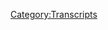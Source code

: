{{DEFAULTSORT:
    #_TRANSCRIPT_0432:May 10-11, 2020
}}{{Transcript
    | title         = [[432: May 10-11, 2020]]
    | caption       = [https://knowledgefight.libsyn.com/432-may-10-11-2020 Listen to this episode on Libsyn]
    | episodeNumber = [[432: May 10-11, 2020|432]]
    | length        = 02:00:00
}}

{{MessageBox
    | header     = Warning: Bot Generated Content
    | text       = This transcript was automatically generated by transcription software and likely contains many mistakes and misattributions. Please check the audio for definitive quotes, attribution, and context.
    | image      = N3yvass4myg91.webp
    | imagewidth = 50px
    | id         = warning
}}

{{TranscriptBlock
    | name      = Unknown Speaker
    | timestamp = 00:00:00.000
    | text      = On a note of knowledge fight, Dan and Jordan, I am sweating.
}}

{{TranscriptBlock
    | name      = Unknown Speaker
    | timestamp = 00:00:18.660
    | text      = Knowledgefight.com, it's time to pray.
}}

{{TranscriptBlock
    | name      = Unknown Speaker
    | timestamp = 00:00:21.440
    | text      = I have great respect for knowledge fight, knowledge fight.
}}

{{TranscriptBlock
    | name      = Unknown Speaker
    | timestamp = 00:00:25.219
    | text      = I'm sick of them posing as if they're the good guys, saying me are the bad guys.
}}

{{TranscriptBlock
    | name      = Unknown Speaker
    | timestamp = 00:00:28.940
    | text      = knowledge fight. Dan and George. Knowledge Fight. Riddler. Riddler. Riddler. Need. Need.
}}

{{TranscriptBlock
    | name      = Unknown Speaker
    | timestamp = 00:00:36.060
    | text      = Money. Riddler. Riddler. Riddler. Andy and Kansas. Andy and. Andy. Stop it. Andy and
}}

{{TranscriptBlock
    | name      = Unknown Speaker
    | timestamp = 00:00:43.340
    | text      = Kansas. Andy and Kansas. Andy. It's time to pray. Andy and Kansas, you're on the air. Thanks for
}}

{{TranscriptBlock
    | name      = Unknown Speaker
    | timestamp = 00:00:48.780
    | text      = holding us. Hello Alex, I'm a first time caller. I'm a huge fan. I love your work. Knowledge Fight.
}}

{{TranscriptBlock
    | name      = Unknown Speaker
    | timestamp = 00:00:53.740
    | text      = Knowledgefight.com. I love you. Hey everybody, welcome back to Knowledge Fight. I'm Dan. I'm
}}

{{TranscriptBlock
    | name      = Unknown Speaker
    | timestamp = 00:01:01.500
    | text      = Jordan. We're a couple dudes, like to sit around, drink novelty beverages, and talk just a little
}}

{{TranscriptBlock
    | name      = Unknown Speaker
    | timestamp = 00:01:04.859
    | text      = bit about Alex Jones. Indeed we are Dan. Jordan. Dan. Jordan. Quick question. What's your bright
}}

{{TranscriptBlock
    | name      = Unknown Speaker
    | timestamp = 00:01:09.980
    | text      = spot today? I don't know, you go first. My bright spot Dan is Dennis Rodman. I know you were texting
}}

{{TranscriptBlock
    | name      = Unknown Speaker
    | timestamp = 00:01:17.099
    | text      = me about watching The Last Dance. Yeah, I broke down, I'd been avoiding it, and finally I was
}}

{{TranscriptBlock
    | name      = Unknown Speaker
    | timestamp = 00:01:22.780
    | text      = like, I need sports so bad I'll watch a documentary, and of course I fucking loved it because I'm a huge
}}

{{TranscriptBlock
    | name      = Unknown Speaker
    | timestamp = 00:01:27.579
    | text      = Chicago Bulls fan. Sure, how could you not be? You're a man of a certain age. Exactly, and I remember
}}

{{TranscriptBlock
    | name      = Unknown Speaker
    | timestamp = 00:01:33.900
    | text      = specifically loving Dennis Rodman so much, but I was only like eight to ten at the time,
}}

{{TranscriptBlock
    | name      = Unknown Speaker
    | timestamp = 00:01:40.780
    | text      = and I remember all of the anti-queer identity stuff that I got from my moralizing. Like him
}}

{{TranscriptBlock
    | name      = Unknown Speaker
    | timestamp = 00:01:48.620
    | text      = marrying himself and whatever. Yeah, just everybody with his whole like, oh you can't do that and all
}}

{{TranscriptBlock
    | name      = Unknown Speaker
    | timestamp = 00:01:54.140
    | text      = that shit, and then I'm watching the documentary and I'm remembering, man, everybody did him wrong
}}

{{TranscriptBlock
    | name      = Unknown Speaker
    | timestamp = 00:01:58.299
    | text      = and he was fucking awesome. I love Dennis Rodman so much. Enough to do his run in the WCW and
}}

{{TranscriptBlock
    | name      = Unknown Speaker
    | timestamp = 00:02:05.099
    | text      = how he's friends with Kim Jong-un. Yeah, why not? Kim Jong-un isn't even sure of any more.
}}

{{TranscriptBlock
    | name      = Unknown Speaker
    | timestamp = 00:02:11.020
    | text      = I love Dennis Rodman. All right. He was in, maybe not now, but in the 90s, man, that guy. He was a
}}

{{TranscriptBlock
    | name      = Unknown Speaker
    | timestamp = 00:02:16.300
    | text      = very interesting character. Yeah, and part of those rough and tumble Detroit Pistons with
}}

{{TranscriptBlock
    | name      = Unknown Speaker
    | timestamp = 00:02:21.740
    | text      = Bill Landy. Yeah, oh yeah. Best on-ball defender and rebounder that anybody had ever seen. No
}}

{{TranscriptBlock
    | name      = Unknown Speaker
    | timestamp = 00:02:28.060
    | text      = doubt about it. No clue how good he was. I guess my bright spot is there's been some nice
}}

{{TranscriptBlock
    | name      = Unknown Speaker
    | timestamp = 00:02:33.419
    | text      = recommendations from people about various seltzers to try, and I'm thrilled that people are getting
}}

{{TranscriptBlock
    | name      = Unknown Speaker
    | timestamp = 00:02:40.460
    | text      = in on the act, and simultaneously I'd like to thank some of the people who have had dissenting
}}

{{TranscriptBlock
    | name      = Unknown Speaker
    | timestamp = 00:02:46.139
    | text      = opinions about not liking seltzer, but also still being cool with the fact that I've embarked down
}}

{{TranscriptBlock
    | name      = Unknown Speaker
    | timestamp = 00:02:52.460
    | text      = this weird road. I appreciate both of these responses that people are having, because they're
}}

{{TranscriptBlock
    | name      = Unknown Speaker
    | timestamp = 00:02:58.139
    | text      = tolerant of my nonsense. So Jordan, today we have an interesting episode to go over. We're going to
}}

{{TranscriptBlock
    | name      = Unknown Speaker
    | timestamp = 00:03:04.460
    | text      = be talking about May 10th and 11th, 2020. I'm Dan, this is 2020. That is Sunday and Monday of this
}}

{{TranscriptBlock
    | name      = Unknown Speaker
    | timestamp = 00:03:11.020
    | text      = week. I'd kind of hope to throw Tuesday in as well, keep us super up to date, but couldn't do it.
}}

{{TranscriptBlock
    | name      = Unknown Speaker
    | timestamp = 00:03:16.780
    | text      = There's just too much. There is so much going on on these episodes, and Alex is wrong about so much
}}

{{TranscriptBlock
    | name      = Unknown Speaker
    | timestamp = 00:03:21.819
    | text      = in so many different ways. Well, that's exciting. Yeah, it's actually remarkably fascinating to me
}}

{{TranscriptBlock
    | name      = Unknown Speaker
    | timestamp = 00:03:28.300
    | text      = how many different ways he can be wrong. Yeah, it's a masterclass. Yes, more or less. He's going
}}

{{TranscriptBlock
    | name      = Unknown Speaker
    | timestamp = 00:03:34.379
    | text      = to teach you how to cook and be wrong about things. Yeah, I love it. And we'll get down to business
}}

{{TranscriptBlock
    | name      = Unknown Speaker
    | timestamp = 00:03:39.020
    | text      = on that, but before we do, I got to say thank you to some folks who have signed up and are
}}

{{TranscriptBlock
    | name      = Unknown Speaker
    | timestamp = 00:03:41.580
    | text      = supporting the show. So first, Robert. Thank you so much. You are now a Policy Wonk. I'm a Policy
}}

{{TranscriptBlock
    | name      = Unknown Speaker
    | timestamp = 00:03:46.699
    | text      = Wonk. Thanks Robert. Next, Marcel. Thank you so much. You are now a Policy Wonk. I'm a Policy Wonk.
}}

{{TranscriptBlock
    | name      = Unknown Speaker
    | timestamp = 00:03:52.219
    | text      = Thank you very much, Marcel. Thank you, Marcel. Next, great name, Daniel. Thank you so much. You
}}

{{TranscriptBlock
    | name      = Unknown Speaker
    | timestamp = 00:03:55.500
    | text      = are now a Policy Wonk. I'm a Policy Wonk. Thank you, Daniel. Thank you, Daniel. Next, Graham and
}}

{{TranscriptBlock
    | name      = Unknown Speaker
    | timestamp = 00:03:59.979
    | text      = it's spelled G-R-A-E-M-E. Great spelling of Graham. Thank you so much. You are now a Policy Wonk.
}}

{{TranscriptBlock
    | name      = Unknown Speaker
    | timestamp = 00:04:05.180
    | text      = I'm a Policy Wonk. Thank you, Graham. Thank you, Graham. Next, Bailey. Thank you so much. You are
}}

{{TranscriptBlock
    | name      = Unknown Speaker
    | timestamp = 00:04:08.860
    | text      = you are now a policy wonk.
}}

{{TranscriptBlock
    | name      = Unknown Speaker
    | timestamp = 00:04:09.819
    | text      = I'm a policy wonk.
}}

{{TranscriptBlock
    | name      = Unknown Speaker
    | timestamp = 00:04:10.840
    | text      = Thanks, Bailey!
}}

{{TranscriptBlock
    | name      = Unknown Speaker
    | timestamp = 00:04:11.500
    | text      = Thank you, Bailey.
}}

{{TranscriptBlock
    | name      = Unknown Speaker
    | timestamp = 00:04:12.000
    | text      = Next, Kladdypat, thank you so much,
}}

{{TranscriptBlock
    | name      = Unknown Speaker
    | timestamp = 00:04:14.020
    | text      = you are now a policy wonk.
}}

{{TranscriptBlock
    | name      = Unknown Speaker
    | timestamp = 00:04:15.080
    | text      = I'm a policy wonk.
}}

{{TranscriptBlock
    | name      = Unknown Speaker
    | timestamp = 00:04:16.120
    | text      = Thank you, Kladdypat.
}}

{{TranscriptBlock
    | name      = Unknown Speaker
    | timestamp = 00:04:17.100
    | text      = And Alyssa R, thank you so much,
}}

{{TranscriptBlock
    | name      = Unknown Speaker
    | timestamp = 00:04:19.220
    | text      = you are now a policy wonk.
}}

{{TranscriptBlock
    | name      = Unknown Speaker
    | timestamp = 00:04:20.339
    | text      = I'm a policy wonk.
}}

{{TranscriptBlock
    | name      = Unknown Speaker
    | timestamp = 00:04:21.459
    | text      = Thanks, Alyssa!
}}

{{TranscriptBlock
    | name      = Unknown Speaker
    | timestamp = 00:04:22.220
    | text      = Thank you, Alyssa.
}}

{{TranscriptBlock
    | name      = Unknown Speaker
    | timestamp = 00:04:22.819
    | text      = And then, finally, I'd like to thank you
}}

{{TranscriptBlock
    | name      = Unknown Speaker
    | timestamp = 00:04:24.100
    | text      = to a couple of people who donated on elevated level.
}}

{{TranscriptBlock
    | name      = Unknown Speaker
    | timestamp = 00:04:26.060
    | text      = We appreciate that very much.
}}

{{TranscriptBlock
    | name      = Unknown Speaker
    | timestamp = 00:04:27.220
    | text      = So first, Craig, thank you so much.
}}

{{TranscriptBlock
    | name      = Unknown Speaker
    | timestamp = 00:04:29.379
    | text      = You are now a technocrat.
}}

{{TranscriptBlock
    | name      = Unknown Speaker
    | timestamp = 00:04:30.379
    | text      = And second generation Rosa Crucian, thank you so much,
}}

{{TranscriptBlock
    | name      = Unknown Speaker
    | timestamp = 00:04:33.639
    | text      = you are now a technocrat.
}}

{{TranscriptBlock
    | name      = Unknown Speaker
    | timestamp = 00:04:34.899
    | text      = I'm a policy wonk.
}}

{{TranscriptBlock
    | name      = Unknown Speaker
    | timestamp = 00:04:36.100
    | text      = Crikey mate, that's fantastic. Have yourself a brew. How's your 401k doing, bro?
}}

{{TranscriptBlock
    | name      = Unknown Speaker
    | timestamp = 00:04:40.500
    | text      = All right, we gotta go full tilt boogie on this Watson, all right? Let's just get down to business.
}}

{{TranscriptBlock
    | name      = Unknown Speaker
    | timestamp = 00:04:44.579
    | text      = We ain't making that money off that heroin. Why are you pimps so good?
}}

{{TranscriptBlock
    | name      = Unknown Speaker
    | timestamp = 00:04:48.660
    | text      = My neck is freakishly large. I declare info war on you.
}}

{{TranscriptBlock
    | name      = Unknown Speaker
    | timestamp = 00:04:52.980
    | text      = Thank you so much, Craig, and thank you so much, second generation Rosicrucian.
}}

{{TranscriptBlock
    | name      = Unknown Speaker
    | timestamp = 00:04:56.899
    | text      = Yes, thank you very much to the both of you.
}}

{{TranscriptBlock
    | name      = Unknown Speaker
    | timestamp = 00:04:58.579
    | text      = If you're out there listening and you're thinking, hey, I enjoyed the show,
}}

{{TranscriptBlock
    | name      = Unknown Speaker
    | timestamp = 00:05:00.420
    | text      = I'd like to support what these gents do, you can do that by going to our website,
}}

{{TranscriptBlock
    | name      = Unknown Speaker
    | timestamp = 00:05:02.899
    | text      = knowledgefight.com, clicking the button that says support the show,
}}

{{TranscriptBlock
    | name      = Unknown Speaker
    | timestamp = 00:05:05.060
    | text      = we would appreciate it. Or if you'd like to, please do feel free to take that generosity
}}

{{TranscriptBlock
    | name      = Unknown Speaker
    | timestamp = 00:05:08.819
    | text      = and send it over to a local charity in your area that helps people in need.
}}

{{TranscriptBlock
    | name      = Unknown Speaker
    | timestamp = 00:05:12.339
    | text      = Yeah, we would love it if you did either.
}}

{{TranscriptBlock
    | name      = Unknown Speaker
    | timestamp = 00:05:14.019
    | text      = Indeed. So Jordan, we got to do a little bit of an update on the year of the seltzer.
}}

{{TranscriptBlock
    | name      = Unknown Speaker
    | timestamp = 00:05:18.899
    | text      = Of course.
}}

{{TranscriptBlock
    | name      = Unknown Speaker
    | timestamp = 00:05:19.379
    | text      = But I should also say that speaking of knowledgefight.com and people who are
}}

{{TranscriptBlock
    | name      = Unknown Speaker
    | timestamp = 00:05:23.860
    | text      = supporting the show, I believe sometime today on Wednesday, as you're listening to this episode,
}}

{{TranscriptBlock
    | name      = Unknown Speaker
    | timestamp = 00:05:29.779
    | text      = there should be a part one of a Q&A series up on our, just on our homepage, knowledgefight.com.
}}

{{TranscriptBlock
    | name      = Unknown Speaker
    | timestamp = 00:05:36.500
    | text      = There'll be a streaming player of a Q&A thing that you and I did,
}}

{{TranscriptBlock
    | name      = Unknown Speaker
    | timestamp = 00:05:42.420
    | text      = where we answered some audience questions.
}}

{{TranscriptBlock
    | name      = Unknown Speaker
    | timestamp = 00:05:44.100
    | text      = And we did it together.
}}

{{TranscriptBlock
    | name      = Unknown Speaker
    | timestamp = 00:05:45.139
    | text      = Yes. And we also drank some seltzers and tried them out and gave some thank you.
}}

{{TranscriptBlock
    | name      = Unknown Speaker
    | timestamp = 00:05:52.500
    | text      = So there's some policy wonk shout outs on that to be found and for your enjoyment.
}}

{{TranscriptBlock
    | name      = Unknown Speaker
    | timestamp = 00:05:57.540
    | text      = Feel free to listen to it now if it's up or, hey, if you want to wait till Thursday,
}}

{{TranscriptBlock
    | name      = Unknown Speaker
    | timestamp = 00:06:01.699
    | text      = give yourself a nice little bridge between our Wednesday and Friday episode.
}}

{{TranscriptBlock
    | name      = Unknown Speaker
    | timestamp = 00:06:05.060
    | text      = Can't go a day without content.
}}

{{TranscriptBlock
    | name      = Unknown Speaker
    | timestamp = 00:06:06.740
    | text      = I didn't want to put it up on the regular podcast stream because I felt like it might
}}

{{TranscriptBlock
    | name      = Unknown Speaker
    | timestamp = 00:06:10.740
    | text      = be overburdening people, but it's there if people want it. So that's my feeling.
}}

{{TranscriptBlock
    | name      = Unknown Speaker
    | timestamp = 00:06:14.420
    | text      = Go for it.
}}

{{TranscriptBlock
    | name      = Unknown Speaker
    | timestamp = 00:06:15.139
    | text      = So in terms of the year of the seltzer, we're up to 55 seltzers now.
}}

{{TranscriptBlock
    | name      = Unknown Speaker
    | timestamp = 00:06:18.339
    | text      = There's a lot of progress being made here.
}}

{{TranscriptBlock
    | name      = Unknown Speaker
    | timestamp = 00:06:20.899
    | text      = And, you know, all's good on the Western front, as they say, all quiet on the Western front.
}}

{{TranscriptBlock
    | name      = Unknown Speaker
    | timestamp = 00:06:28.100
    | text      = Okay.
}}

{{TranscriptBlock
    | name      = Unknown Speaker
    | timestamp = 00:06:29.459
    | text      = I got some Whole Foods brand seltzers.
}}

{{TranscriptBlock
    | name      = Unknown Speaker
    | timestamp = 00:06:32.579
    | text      = They come in large glass bottles.
}}

{{TranscriptBlock
    | name      = Unknown Speaker
    | timestamp = 00:06:34.500
    | text      = Okay.
}}

{{TranscriptBlock
    | name      = Unknown Speaker
    | timestamp = 00:06:35.540
    | text      = And they're great.
}}

{{TranscriptBlock
    | name      = Unknown Speaker
    | timestamp = 00:06:37.139
    | text      = Okay.
}}

{{TranscriptBlock
    | name      = Unknown Speaker
    | timestamp = 00:06:37.699
    | text      = Whole Foods brand seltzers in large bottles.
}}

{{TranscriptBlock
    | name      = Unknown Speaker
    | timestamp = 00:06:40.899
    | text      = Spectacular.
}}

{{TranscriptBlock
    | name      = Unknown Speaker
    | timestamp = 00:06:41.620
    | text      = Sparkling mineral water is so good.
}}

{{TranscriptBlock
    | name      = Unknown Speaker
    | timestamp = 00:06:44.100
    | text      = Yes.
}}

{{TranscriptBlock
    | name      = Unknown Speaker
    | timestamp = 00:06:44.899
    | text      = I've tried two of them so far.
}}

{{TranscriptBlock
    | name      = Unknown Speaker
    | timestamp = 00:06:46.259
    | text      = Got a strawberry coming in at 65.
}}

{{TranscriptBlock
    | name      = Unknown Speaker
    | timestamp = 00:06:48.259
    | text      = That's good.
}}

{{TranscriptBlock
    | name      = Unknown Speaker
    | timestamp = 00:06:48.899
    | text      = And lemon raspberry coming in at 72 because it was better.
}}

{{TranscriptBlock
    | name      = Unknown Speaker
    | timestamp = 00:06:51.939
    | text      = Lemon raspberry.
}}

{{TranscriptBlock
    | name      = Unknown Speaker
    | timestamp = 00:06:52.899
    | text      = Yes. Very good. Very good.
}}

{{TranscriptBlock
    | name      = Unknown Speaker
    | timestamp = 00:06:54.660
    | text      = I wouldn't buy that flavor combination normally.
}}

{{TranscriptBlock
    | name      = Unknown Speaker
    | timestamp = 00:06:56.660
    | text      = There's one of the reasons that I ended up buying these. They're cheap as hell.
}}

{{TranscriptBlock
    | name      = Unknown Speaker
    | timestamp = 00:07:00.019
    | text      = And because one of them was like an elderberry something or other.
}}

{{TranscriptBlock
    | name      = Unknown Speaker
    | timestamp = 00:07:03.699
    | text      = And I was looking at the bottle and I'm like, I would never buy this.
}}

{{TranscriptBlock
    | name      = Unknown Speaker
    | timestamp = 00:07:06.899
    | text      = But then I realized, I don't know what elderberry tastes like.
}}

{{TranscriptBlock
    | name      = Unknown Speaker
    | timestamp = 00:07:09.620
    | text      = No clue what it is.
}}

{{TranscriptBlock
    | name      = Unknown Speaker
    | timestamp = 00:07:10.420
    | text      = I have no idea. It could be great. It could be terrible.
}}

{{TranscriptBlock
    | name      = Unknown Speaker
    | timestamp = 00:07:12.819
    | text      = I don't know.
}}

{{TranscriptBlock
    | name      = Unknown Speaker
    | timestamp = 00:07:13.300
    | text      = So we'll find out.
}}

{{TranscriptBlock
    | name      = Unknown Speaker
    | timestamp = 00:07:14.259
    | text      = But also there's one that is a pineapple passion fruit.
}}

{{TranscriptBlock
    | name      = Unknown Speaker
    | timestamp = 00:07:17.060
    | text      = And I have a slight expectation that that might end up being one of the ones that breaks into the 80s.
}}

{{TranscriptBlock
    | name      = Unknown Speaker
    | timestamp = 00:07:23.060
    | text      = One of the greats.
}}

{{TranscriptBlock
    | name      = Unknown Speaker
    | timestamp = 00:07:23.939
    | text      = Yeah.
}}

{{TranscriptBlock
    | name      = Unknown Speaker
    | timestamp = 00:07:24.339
    | text      = Okay.
}}

{{TranscriptBlock
    | name      = Unknown Speaker
    | timestamp = 00:07:24.740
    | text      = Because pineapple flavor done well.
}}

{{TranscriptBlock
    | name      = Unknown Speaker
    | timestamp = 00:07:26.339
    | text      = The 90s bulls of seltzers, if you will.
}}

{{TranscriptBlock
    | name      = Unknown Speaker
    | timestamp = 00:07:27.540
    | text      = It's possible this could be Rodman.
}}

{{TranscriptBlock
    | name      = Unknown Speaker
    | timestamp = 00:07:29.779
    | text      = Like pineapple, if done well, is fantastic.
}}

{{TranscriptBlock
    | name      = Unknown Speaker
    | timestamp = 00:07:32.180
    | text      = Great.
}}

{{TranscriptBlock
    | name      = Unknown Speaker
    | timestamp = 00:07:32.500
    | text      = And I'm realizing that I may have an unknown or unrealized love of passion fruit, as we've discussed.
}}

{{TranscriptBlock
    | name      = Unknown Speaker
    | timestamp = 00:07:38.819
    | text      = Yes.
}}

{{TranscriptBlock
    | name      = Unknown Speaker
    | timestamp = 00:07:39.300
    | text      = That could end up being like a dark horse.
}}

{{TranscriptBlock
    | name      = Unknown Speaker
    | timestamp = 00:07:42.019
    | text      = Whole foods, pineapple passion fruit.
}}

{{TranscriptBlock
    | name      = Unknown Speaker
    | timestamp = 00:07:44.259
    | text      = But I'm keeping it in the fridge because I don't want it.
}}

{{TranscriptBlock
    | name      = Unknown Speaker
    | timestamp = 00:07:46.660
    | text      = It's Schrodinger's amazing seltzer for now.
}}

{{TranscriptBlock
    | name      = Unknown Speaker
    | timestamp = 00:07:48.980
    | text      = Right, right, right, right.
}}

{{TranscriptBlock
    | name      = Unknown Speaker
    | timestamp = 00:07:49.860
    | text      = I feel like I have to get through every coconut one I can find and be disappointed and horrified
}}

{{TranscriptBlock
    | name      = Unknown Speaker
    | timestamp = 00:07:56.339
    | text      = before I treat myself to something so wonderful as pineapple passion.
}}

{{TranscriptBlock
    | name      = Unknown Speaker
    | timestamp = 00:08:01.220
    | text      = We'll see.
}}

{{TranscriptBlock
    | name      = Unknown Speaker
    | timestamp = 00:08:02.019
    | text      = So Jordan, today, like I said, we're going over May 10th and 11th.
}}

{{TranscriptBlock
    | name      = Unknown Speaker
    | timestamp = 00:08:05.379
    | text      = A lot of fucked up nonsense to get through and I'm excited to do it.
}}

{{TranscriptBlock
    | name      = Unknown Speaker
    | timestamp = 00:08:09.699
    | text      = But first, here's an out of context drop from today's show.
}}

{{TranscriptBlock
    | name      = Unknown Speaker
    | timestamp = 00:08:12.339
    | text      = What are we doing today?
}}

{{TranscriptBlock
    | name      = Unknown Speaker
    | timestamp = 00:08:13.459
    | text      = We're doing the same thing we do every day.
}}

{{TranscriptBlock
    | name      = Unknown Speaker
    | timestamp = 00:08:17.459
    | text      = Pinky taking over the world.
}}

{{TranscriptBlock
    | name      = Unknown Speaker
    | timestamp = 00:08:20.019
    | text      = That's Pinky in the brain.
}}

{{TranscriptBlock
    | name      = Unknown Speaker
    | timestamp = 00:08:21.379
    | text      = You bet it is.
}}

{{TranscriptBlock
    | name      = Unknown Speaker
    | timestamp = 00:08:25.220
    | text      = Thank God he psyches that.
}}

{{TranscriptBlock
    | name      = Unknown Speaker
    | timestamp = 00:08:26.579
    | text      = Thank you.
}}

{{TranscriptBlock
    | name      = Unknown Speaker
    | timestamp = 00:08:26.980
    | text      = Thank you for reminding us that it was Pinky in the brain that he's referencing there.
}}

{{TranscriptBlock
    | name      = Unknown Speaker
    | timestamp = 00:08:30.660
    | text      = Yep.
}}

{{TranscriptBlock
    | name      = Unknown Speaker
    | timestamp = 00:08:31.139
    | text      = Even as he gets the quote fucking wrong.
}}

{{TranscriptBlock
    | name      = Unknown Speaker
    | timestamp = 00:08:33.620
    | text      = Did he?
}}

{{TranscriptBlock
    | name      = Unknown Speaker
    | timestamp = 00:08:34.179
    | text      = Yeah.
}}

{{TranscriptBlock
    | name      = Unknown Speaker
    | timestamp = 00:08:35.620
    | text      = It's time to try to take over the world, not take over the world.
}}

{{TranscriptBlock
    | name      = Unknown Speaker
    | timestamp = 00:08:39.779
    | text      = Stickler.
}}

{{TranscriptBlock
    | name      = Unknown Speaker
    | timestamp = 00:08:40.500
    | text      = They never actually succeed in taking over the world, Dan.
}}

{{TranscriptBlock
    | name      = Unknown Speaker
    | timestamp = 00:08:43.539
    | text      = That is true.
}}

{{TranscriptBlock
    | name      = Unknown Speaker
    | timestamp = 00:08:44.340
    | text      = As far as I recall from my Pinky in the brain viewings, there was not one where it just
}}

{{TranscriptBlock
    | name      = Unknown Speaker
    | timestamp = 00:08:49.940
    | text      = ended like, hey, we did it.
}}

{{TranscriptBlock
    | name      = Unknown Speaker
    | timestamp = 00:08:50.980
    | text      = Yeah, that would be great, though.
}}

{{TranscriptBlock
    | name      = Unknown Speaker
    | timestamp = 00:08:52.820
    | text      = So here we're going to start on the 10th.
}}

{{TranscriptBlock
    | name      = Unknown Speaker
    | timestamp = 00:08:54.179
    | text      = That's Sunday.
}}

{{TranscriptBlock
    | name      = Unknown Speaker
    | timestamp = 00:08:54.899
    | text      = And Alex has a number of narratives that he wants to get busy on.
}}

{{TranscriptBlock
    | name      = Unknown Speaker
    | timestamp = 00:08:59.220
    | text      = And this first one is about people in foreign countries taking chips.
}}

{{TranscriptBlock
    | name      = Unknown Speaker
    | timestamp = 00:09:02.580
    | text      = And I'm going to lay it all out for you today.
}}

{{TranscriptBlock
    | name      = Unknown Speaker
    | timestamp = 00:09:04.980
    | text      = Did you know starting five years ago in Sweden, they also do in other countries,
}}

{{TranscriptBlock
    | name      = Unknown Speaker
    | timestamp = 00:09:10.179
    | text      = that you get free bus rides.
}}

{{TranscriptBlock
    | name      = Unknown Speaker
    | timestamp = 00:09:13.539
    | text      = If you take an implantable microchip.
}}

{{TranscriptBlock
    | name      = Unknown Speaker
    | timestamp = 00:09:15.299
    | text      = And last time I read more than 10,000 people in Stockholm.
}}

{{TranscriptBlock
    | name      = Unknown Speaker
    | timestamp = 00:09:20.580
    | text      = Yeah.
}}

{{TranscriptBlock
    | name      = Unknown Speaker
    | timestamp = 00:09:21.139
    | text      = Where you get Stockholm syndrome named from.
}}

{{TranscriptBlock
    | name      = Unknown Speaker
    | timestamp = 00:09:23.460
    | text      = Wow.
}}

{{TranscriptBlock
    | name      = Unknown Speaker
    | timestamp = 00:09:24.980
    | text      = Congrats.
}}

{{TranscriptBlock
    | name      = Unknown Speaker
    | timestamp = 00:09:25.620
    | text      = Captors.
}}

{{TranscriptBlock
    | name      = Unknown Speaker
    | timestamp = 00:09:26.500
    | text      = More than 10,000 people, I guess, have Stockholm syndrome in Stockholm, the pilot city, and
}}

{{TranscriptBlock
    | name      = Unknown Speaker
    | timestamp = 00:09:31.220
    | text      = took implantable chips.
}}

{{TranscriptBlock
    | name      = Unknown Speaker
    | timestamp = 00:09:32.740
    | text      = Well, look at this.
}}

{{TranscriptBlock
    | name      = Unknown Speaker
    | timestamp = 00:09:37.220
    | text      = Look at this little juicy.
}}

{{TranscriptBlock
    | name      = Unknown Speaker
    | timestamp = 00:09:39.220
    | text      = Benjamin Netanyahu says he wants every child in Israel next year to get chips.
}}

{{TranscriptBlock
    | name      = Unknown Speaker
    | timestamp = 00:09:45.220
    | text      = And the Israeli intelligence agency will run the whole thing.
}}

{{TranscriptBlock
    | name      = Unknown Speaker
    | timestamp = 00:09:50.100
    | text      = Just like that.
}}

{{TranscriptBlock
    | name      = Unknown Speaker
    | timestamp = 00:09:50.740
    | text      = You're inside the new world order.
}}

{{TranscriptBlock
    | name      = Unknown Speaker
    | timestamp = 00:09:52.580
    | text      = Just like that.
}}

{{TranscriptBlock
    | name      = Unknown Speaker
    | timestamp = 00:09:54.100
    | text      = So there's some misrepresentations going on here and some irresponsible reporting.
}}

{{TranscriptBlock
    | name      = Unknown Speaker
    | timestamp = 00:09:58.659
    | text      = Like when he called news a little piece of juicy?
}}

{{TranscriptBlock
    | name      = Unknown Speaker
    | timestamp = 00:10:01.220
    | text      = Well, we should be used to that by now.
}}

{{TranscriptBlock
    | name      = Unknown Speaker
    | timestamp = 00:10:03.379
    | text      = That's gross.
}}

{{TranscriptBlock
    | name      = Unknown Speaker
    | timestamp = 00:10:03.940
    | text      = That's kind of par for the course for this guy.
}}

{{TranscriptBlock
    | name      = Unknown Speaker
    | timestamp = 00:10:06.899
    | text      = So the way he tells this story about Sweden, there's an arrangement where if you agree
}}

{{TranscriptBlock
    | name      = Unknown Speaker
    | timestamp = 00:10:10.899
    | text      = to take an implantable microchip, you can get free bus rides.
}}

{{TranscriptBlock
    | name      = Unknown Speaker
    | timestamp = 00:10:14.259
    | text      = What he's referring to is a pilot program that a train company called SJ tried in 2017
}}

{{TranscriptBlock
    | name      = Unknown Speaker
    | timestamp = 00:10:19.379
    | text      = where people could use implantable chips to store their electronic train tickets on this
}}

{{TranscriptBlock
    | name      = Unknown Speaker
    | timestamp = 00:10:24.019
    | text      = chip.
}}

{{TranscriptBlock
    | name      = Unknown Speaker
    | timestamp = 00:10:24.740
    | text      = I found an article about this in The Independent, and this line seems particularly relevant.
}}

{{TranscriptBlock
    | name      = Unknown Speaker
    | timestamp = 00:10:29.059
    | text      = Quote, before you pack your bags for Sweden, the scheme is only applicable to those who
}}

{{TranscriptBlock
    | name      = Unknown Speaker
    | timestamp = 00:10:33.139
    | text      = already have the biometric implant.
}}

{{TranscriptBlock
    | name      = Unknown Speaker
    | timestamp = 00:10:35.620
    | text      = SJ is not offering to chip people.
}}

{{TranscriptBlock
    | name      = Unknown Speaker
    | timestamp = 00:10:37.860
    | text      = Around 2,000 Swedes have had the surgical implant to date, most of them employed in
}}

{{TranscriptBlock
    | name      = Unknown Speaker
    | timestamp = 00:10:42.100
    | text      = the tech industry.
}}

{{TranscriptBlock
    | name      = Unknown Speaker
    | timestamp = 00:10:42.899
    | text      = Well, yeah.
}}

{{TranscriptBlock
    | name      = Unknown Speaker
    | timestamp = 00:10:43.460
    | text      = So it's people who already have a chip.
}}

{{TranscriptBlock
    | name      = Unknown Speaker
    | timestamp = 00:10:45.299
    | text      = Yeah, people who are already kind of into body mods and they're just like, hey, if you're
}}

{{TranscriptBlock
    | name      = Unknown Speaker
    | timestamp = 00:10:49.059
    | text      = already here, let's try this out and you guys can try it out and then we're good.
}}

{{TranscriptBlock
    | name      = Unknown Speaker
    | timestamp = 00:10:52.340
    | text      = Yeah, everybody's consenting.
}}

{{TranscriptBlock
    | name      = Unknown Speaker
    | timestamp = 00:10:53.539
    | text      = Yeah.
}}

{{TranscriptBlock
    | name      = Unknown Speaker
    | timestamp = 00:10:53.940
    | text      = The biohacking idea took root in startup companies with the implant being offered to be used
}}

{{TranscriptBlock
    | name      = Unknown Speaker
    | timestamp = 00:10:59.139
    | text      = as an optional way to access buildings and was specifically designed to not be able to
}}

{{TranscriptBlock
    | name      = Unknown Speaker
    | timestamp = 00:11:03.460
    | text      = be tracked.
}}

{{TranscriptBlock
    | name      = Unknown Speaker
    | timestamp = 00:11:04.500
    | text      = A 2017 article in The Washington Post is really clear that the chip, quote, has no built-in
}}

{{TranscriptBlock
    | name      = Unknown Speaker
    | timestamp = 00:11:09.299
    | text      = power supply and can't send signals about its position.
}}

{{TranscriptBlock
    | name      = Unknown Speaker
    | timestamp = 00:11:12.659
    | text      = Obviously, there are concerns one could have about what the technology could grow into
}}

{{TranscriptBlock
    | name      = Unknown Speaker
    | timestamp = 00:11:16.340
    | text      = in the future and the challenges it could present in terms of privacy, but this basic
}}

{{TranscriptBlock
    | name      = Unknown Speaker
    | timestamp = 00:11:19.779
    | text      = tech doesn't seem to be that effective in terms of being the evil New World Order Mark
}}

{{TranscriptBlock
    | name      = Unknown Speaker
    | timestamp = 00:11:23.460
    | text      = of the Beast that Alex wants to present it as.
}}

{{TranscriptBlock
    | name      = Unknown Speaker
    | timestamp = 00:11:25.379
    | text      = I don't know.
}}

{{TranscriptBlock
    | name      = Unknown Speaker
    | timestamp = 00:11:25.779
    | text      = It sounds pretty Mark of the Beast-y.
}}

{{TranscriptBlock
    | name      = Unknown Speaker
    | timestamp = 00:11:27.539
    | text      = Yeah.
}}

{{TranscriptBlock
    | name      = Unknown Speaker
    | timestamp = 00:11:27.779
    | text      = Sounds pretty much right in line.
}}

{{TranscriptBlock
    | name      = Unknown Speaker
    | timestamp = 00:11:29.299
    | text      = Mark of the Beast-y boys.
}}

{{TranscriptBlock
    | name      = Unknown Speaker
    | timestamp = 00:11:30.259
    | text      = Yeah, nice.
}}

{{TranscriptBlock
    | name      = Unknown Speaker
    | timestamp = 00:11:31.700
    | text      = All right.
}}

{{TranscriptBlock
    | name      = Unknown Speaker
    | timestamp = 00:11:32.419
    | text      = Come on now.
}}

{{TranscriptBlock
    | name      = Unknown Speaker
    | timestamp = 00:11:33.379
    | text      = So anyway, these 2,000 or so people already have implanted chips, and this train company
}}

{{TranscriptBlock
    | name      = Unknown Speaker
    | timestamp = 00:11:37.620
    | text      = decided to test if they could use them to store tickets.
}}

{{TranscriptBlock
    | name      = Unknown Speaker
    | timestamp = 00:11:40.740
    | text      = The consumer still has to buy tickets.
}}

{{TranscriptBlock
    | name      = Unknown Speaker
    | timestamp = 00:11:42.820
    | text      = It's not free tickets.
}}

{{TranscriptBlock
    | name      = Unknown Speaker
    | timestamp = 00:11:44.019
    | text      = And the train workers then will scan their hands where the chip is.
}}

{{TranscriptBlock
    | name      = Unknown Speaker
    | timestamp = 00:11:46.980
    | text      = And if they've bought a ticket, it'll accept that as payment.
}}

{{TranscriptBlock
    | name      = Unknown Speaker
    | timestamp = 00:11:49.539
    | text      = They're not chipping people by luring them in with free transportation.
}}

{{TranscriptBlock
    | name      = Unknown Speaker
    | timestamp = 00:11:52.659
    | text      = And if you don't want to get one of these chips, there's still tons of other ways you
}}

{{TranscriptBlock
    | name      = Unknown Speaker
    | timestamp = 00:11:55.779
    | text      = can buy tickets to ride and do all the other things that the chip enables you to do, like
}}

{{TranscriptBlock
    | name      = Unknown Speaker
    | timestamp = 00:12:00.500
    | text      = get into buildings.
}}

{{TranscriptBlock
    | name      = Unknown Speaker
    | timestamp = 00:12:01.620
    | text      = You still have a key card.
}}

{{TranscriptBlock
    | name      = Unknown Speaker
    | timestamp = 00:12:02.899
    | text      = I'm always fascinated by how terrified these people are of a computer chip.
}}

{{TranscriptBlock
    | name      = Unknown Speaker
    | timestamp = 00:12:07.139
    | text      = And yet at the same time, they're carrying around a phone that can be remotely turned
}}

{{TranscriptBlock
    | name      = Unknown Speaker
    | timestamp = 00:12:10.659
    | text      = on without their knowledge and record everything that they're saying.
}}

{{TranscriptBlock
    | name      = Unknown Speaker
    | timestamp = 00:12:13.620
    | text      = Right.
}}

{{TranscriptBlock
    | name      = Unknown Speaker
    | timestamp = 00:12:14.019
    | text      = Like, you know, one of those is more scary.
}}

{{TranscriptBlock
    | name      = Unknown Speaker
    | timestamp = 00:12:17.700
    | text      = Some of these articles about the Swedish chip thing very clearly bring that point up.
}}

{{TranscriptBlock
    | name      = Unknown Speaker
    | timestamp = 00:12:22.500
    | text      = Yeah.
}}

{{TranscriptBlock
    | name      = Unknown Speaker
    | timestamp = 00:12:22.899
    | text      = Yeah.
}}

{{TranscriptBlock
    | name      = Unknown Speaker
    | timestamp = 00:12:23.379
    | text      = Seems very obvious.
}}

{{TranscriptBlock
    | name      = Unknown Speaker
    | timestamp = 00:12:24.179
    | text      = Yeah.
}}

{{TranscriptBlock
    | name      = Unknown Speaker
    | timestamp = 00:12:24.659
    | text      = Oh.
}}

{{TranscriptBlock
    | name      = Unknown Speaker
    | timestamp = 00:12:25.059
    | text      = A July 2019 article in the New York Post estimated that approximately 4,000 people in Sweden
}}

{{TranscriptBlock
    | name      = Unknown Speaker
    | timestamp = 00:12:29.860
    | text      = have gotten this chip implant by that point.
}}

{{TranscriptBlock
    | name      = Unknown Speaker
    | timestamp = 00:12:31.940
    | text      = And I have no idea where Alex is getting his 10,000 in Stockholm numbers from.
}}

{{TranscriptBlock
    | name      = Unknown Speaker
    | timestamp = 00:12:35.940
    | text      = I would assume he's just exaggerating it from headlines like, quote, thousands of Swedes
}}

{{TranscriptBlock
    | name      = Unknown Speaker
    | timestamp = 00:12:39.779
    | text      = are inserting microchips under their skin from NPR.
}}

{{TranscriptBlock
    | name      = Unknown Speaker
    | timestamp = 00:12:42.980
    | text      = And that number is not 10,000.
}}

{{TranscriptBlock
    | name      = Unknown Speaker
    | timestamp = 00:12:44.500
    | text      = He's just assuming.
}}

{{TranscriptBlock
    | name      = Unknown Speaker
    | timestamp = 00:12:45.539
    | text      = That's what I guess is going on.
}}

{{TranscriptBlock
    | name      = Unknown Speaker
    | timestamp = 00:12:46.899
    | text      = Thousands must be 10, but making a round number.
}}

{{TranscriptBlock
    | name      = Unknown Speaker
    | timestamp = 00:12:49.379
    | text      = The story about what Benjamin Netanyahu has proposed is something completely different.
}}

{{TranscriptBlock
    | name      = Unknown Speaker
    | timestamp = 00:12:53.700
    | text      = He's suggested that as a part of reopening after the coronavirus, Israel should put chips
}}

{{TranscriptBlock
    | name      = Unknown Speaker
    | timestamp = 00:12:58.179
    | text      = in all schoolchildren, which would then make beeping noises if they got too close to each
}}

{{TranscriptBlock
    | name      = Unknown Speaker
    | timestamp = 00:13:02.820
    | text      = other, which presumably would help with enforcing social distancing.
}}

{{TranscriptBlock
    | name      = Unknown Speaker
    | timestamp = 00:13:06.419
    | text      = That doesn't sound like a great idea, but OK.
}}

{{TranscriptBlock
    | name      = Unknown Speaker
    | timestamp = 00:13:09.460
    | text      = Experts have roundly rejected the idea, saying it's practically unfeasible, very likely legally
}}

{{TranscriptBlock
    | name      = Unknown Speaker
    | timestamp = 00:13:14.340
    | text      = impossible, and wouldn't achieve the desired result, even if it were possible to implement.
}}

{{TranscriptBlock
    | name      = Unknown Speaker
    | timestamp = 00:13:19.139
    | text      = It seems, from what I can tell, that this proposal is not going to get off the ground,
}}

{{TranscriptBlock
    | name      = Unknown Speaker
    | timestamp = 00:13:22.899
    | text      = and a point brought up by cyber resilience expert Inat Meron, an article in the Jerusalem
}}

{{TranscriptBlock
    | name      = Unknown Speaker
    | timestamp = 00:13:28.740
    | text      = Post, he kind of makes clear why.
}}

{{TranscriptBlock
    | name      = Unknown Speaker
    | timestamp = 00:13:31.059
    | text      = Quote, if the information with the kids' location is uploaded to the internet, a pedophile with
}}

{{TranscriptBlock
    | name      = Unknown Speaker
    | timestamp = 00:13:35.700
    | text      = some cyber knowledge may invade the system and stock them outside their schools, follow
}}

{{TranscriptBlock
    | name      = Unknown Speaker
    | timestamp = 00:13:39.940
    | text      = them and distribute the information on other platforms, Meron said.
}}

{{TranscriptBlock
    | name      = Unknown Speaker
    | timestamp = 00:13:43.539
    | text      = Can the state take responsibility for that?
}}

{{TranscriptBlock
    | name      = Unknown Speaker
    | timestamp = 00:13:46.340
    | text      = There are a ton of reasons, including concerns like that, why this would be a very unwise
}}

{{TranscriptBlock
    | name      = Unknown Speaker
    | timestamp = 00:13:50.019
    | text      = system for a state to put in place.
}}

{{TranscriptBlock
    | name      = Unknown Speaker
    | timestamp = 00:13:51.700
    | text      = And until I see evidence of the contrary, this kind of seems like a world leader blowing
}}

{{TranscriptBlock
    | name      = Unknown Speaker
    | timestamp = 00:13:55.299
    | text      = hard about dumb ideas about how they envision returning to some kind of normalcy.
}}

{{TranscriptBlock
    | name      = Unknown Speaker
    | timestamp = 00:13:59.539
    | text      = Yeah.
}}

{{TranscriptBlock
    | name      = Unknown Speaker
    | timestamp = 00:13:59.940
    | text      = And let's not forget that just back in January, Netanyahu was, quote, charged with bribery
}}

{{TranscriptBlock
    | name      = Unknown Speaker
    | timestamp = 00:14:04.259
    | text      = and fraud and breach of trust in three separate corruption cases.
}}

{{TranscriptBlock
    | name      = Unknown Speaker
    | timestamp = 00:14:07.460
    | text      = For what?
}}

{{TranscriptBlock
    | name      = Unknown Speaker
    | timestamp = 00:14:08.179
    | text      = These cases are ongoing, and since he's been convicted, or since he hasn't been convicted,
}}

{{TranscriptBlock
    | name      = Unknown Speaker
    | timestamp = 00:14:12.179
    | text      = he's still able to legally serve as prime minister, but that may not go on indefinitely.
}}

{{TranscriptBlock
    | name      = Unknown Speaker
    | timestamp = 00:14:16.500
    | text      = Isn't that wild?
}}

{{TranscriptBlock
    | name      = Unknown Speaker
    | timestamp = 00:14:17.620
    | text      = Yeah.
}}

{{TranscriptBlock
    | name      = Unknown Speaker
    | timestamp = 00:14:18.740
    | text      = The laws are crazy.
}}

{{TranscriptBlock
    | name      = Unknown Speaker
    | timestamp = 00:14:20.820
    | text      = Anyway, the point here is that these two situations with microchips are completely different.
}}

{{TranscriptBlock
    | name      = Unknown Speaker
    | timestamp = 00:14:26.179
    | text      = One of them is a passive chip that's not run by the government and does not track people
}}

{{TranscriptBlock
    | name      = Unknown Speaker
    | timestamp = 00:14:30.419
    | text      = being used when they're using it like a key card, whatever.
}}

{{TranscriptBlock
    | name      = Unknown Speaker
    | timestamp = 00:14:34.340
    | text      = The other is a government suggesting putting geo-locating chips in children.
}}

{{TranscriptBlock
    | name      = Unknown Speaker
    | timestamp = 00:14:38.899
    | text      = It's pretty dishonest to have a conversation where you treat these as equivalent or even
}}

{{TranscriptBlock
    | name      = Unknown Speaker
    | timestamp = 00:14:42.500
    | text      = related things just because they involve microchips.
}}

{{TranscriptBlock
    | name      = Unknown Speaker
    | timestamp = 00:14:45.220
    | text      = Especially since one of them, it took me all of four seconds to be like, that's a terrible
}}

{{TranscriptBlock
    | name      = Unknown Speaker
    | timestamp = 00:14:50.259
    | text      = idea. Stop that.
}}

{{TranscriptBlock
    | name      = Unknown Speaker
    | timestamp = 00:14:52.340
    | text      = Very easy.
}}

{{TranscriptBlock
    | name      = Unknown Speaker
    | timestamp = 00:14:53.059
    | text      = Very easy to know that nobody's going to follow through on Netanyahu's ridiculous nonsense.
}}

{{TranscriptBlock
    | name      = Unknown Speaker
    | timestamp = 00:14:57.620
    | text      = I mean, I don't want to say that no one will, because the world is wild now.
}}

{{TranscriptBlock
    | name      = Unknown Speaker
    | timestamp = 00:15:01.539
    | text      = I assume Turkey will.
}}

{{TranscriptBlock
    | name      = Unknown Speaker
    | timestamp = 00:15:05.220
    | text      = You can have a conversation about how the idea of this Sweden program is like, what
}}

{{TranscriptBlock
    | name      = Unknown Speaker
    | timestamp = 00:15:10.259
    | text      = this could facilitate or grow into or whatever.
}}

{{TranscriptBlock
    | name      = Unknown Speaker
    | timestamp = 00:15:13.539
    | text      = If you want to have that conversation, by all means, go ahead.
}}

{{TranscriptBlock
    | name      = Unknown Speaker
    | timestamp = 00:15:16.259
    | text      = But talking about it on the merits, it's just it's not even close to the same thing as what
}}

{{TranscriptBlock
    | name      = Unknown Speaker
    | timestamp = 00:15:21.779
    | text      = Netanyahu is proposing.
}}

{{TranscriptBlock
    | name      = Unknown Speaker
    | timestamp = 00:15:22.820
    | text      = Absolutely.
}}

{{TranscriptBlock
    | name      = Unknown Speaker
    | timestamp = 00:15:23.379
    | text      = And I find it offensive when Alex just makes them the same thing.
}}

{{TranscriptBlock
    | name      = Unknown Speaker
    | timestamp = 00:15:26.899
    | text      = So Alex gets talking and boy, this guy fucking loves history.
}}

{{TranscriptBlock
    | name      = Unknown Speaker
    | timestamp = 00:15:32.980
    | text      = I'll tell you what.
}}

{{TranscriptBlock
    | name      = Unknown Speaker
    | timestamp = 00:15:33.539
    | text      = I mean, it's impressive.
}}

{{TranscriptBlock
    | name      = Unknown Speaker
    | timestamp = 00:15:35.460
    | text      = I mean, with the old Vikings, a lot of the Viking tribes, when a man died.
}}

{{TranscriptBlock
    | name      = Unknown Speaker
    | timestamp = 00:15:40.659
    | text      = They would take his wife and sometimes his daughters, because here we go them all right.
}}

{{TranscriptBlock
    | name      = Unknown Speaker
    | timestamp = 00:15:47.139
    | text      = And they would tie them up on a boat, a ship and send them out the water on fire together
}}

{{TranscriptBlock
    | name      = Unknown Speaker
    | timestamp = 00:15:53.220
    | text      = so they could go to Valhalla together.
}}

{{TranscriptBlock
    | name      = Unknown Speaker
    | timestamp = 00:15:55.539
    | text      = I'm listening.
}}

{{TranscriptBlock
    | name      = Unknown Speaker
    | timestamp = 00:15:59.299
    | text      = Is that Netanyahu's idea?
}}

{{TranscriptBlock
    | name      = Unknown Speaker
    | timestamp = 00:16:00.980
    | text      = Now, why did people act like that?
}}

{{TranscriptBlock
    | name      = Unknown Speaker
    | timestamp = 00:16:03.139
    | text      = Every culture end up setting things up like that.
}}

{{TranscriptBlock
    | name      = Unknown Speaker
    | timestamp = 00:16:06.740
    | text      = Well, I have the answers.
}}

{{TranscriptBlock
    | name      = Unknown Speaker
    | timestamp = 00:16:11.700
    | text      = So just to be clear, Alex's reason for the cultures all doing this is because interdimensional
}}

{{TranscriptBlock
    | name      = Unknown Speaker
    | timestamp = 00:16:16.500
    | text      = demons are telling them to sacrifice humans for their pleasure or something.
}}

{{TranscriptBlock
    | name      = Unknown Speaker
    | timestamp = 00:16:19.539
    | text      = And this is based on Alex's deep research.
}}

{{TranscriptBlock
    | name      = Unknown Speaker
    | timestamp = 00:16:22.100
    | text      = Unfortunately, this appears to be yet another thing that Alex saw in a movie and decided
}}

{{TranscriptBlock
    | name      = Unknown Speaker
    | timestamp = 00:16:26.100
    | text      = to call deep research.
}}

{{TranscriptBlock
    | name      = Unknown Speaker
    | timestamp = 00:16:27.379
    | text      = For one thing, Viking funerals at sea were absolutely not the standard for people of
}}

{{TranscriptBlock
    | name      = Unknown Speaker
    | timestamp = 00:16:32.019
    | text      = the Scandinavian tribes that we call Vikings.
}}

{{TranscriptBlock
    | name      = Unknown Speaker
    | timestamp = 00:16:34.659
    | text      = You can easily see how absurdly expensive that would become if you were making boats
}}

{{TranscriptBlock
    | name      = Unknown Speaker
    | timestamp = 00:16:38.340
    | text      = and burning them at sea for every person who died.
}}

{{TranscriptBlock
    | name      = Unknown Speaker
    | timestamp = 00:16:40.980
    | text      = Infinite resources, Dan.
}}

{{TranscriptBlock
    | name      = Unknown Speaker
    | timestamp = 00:16:42.100
    | text      = Come on, Dan.
}}

{{TranscriptBlock
    | name      = Unknown Speaker
    | timestamp = 00:16:42.580
    | text      = Sure.
}}

{{TranscriptBlock
    | name      = Unknown Speaker
    | timestamp = 00:16:43.139
    | text      = There were some people who had funeral pyres and boats on the sea, but the historical record
}}

{{TranscriptBlock
    | name      = Unknown Speaker
    | timestamp = 00:16:47.379
    | text      = tends to indicate that these were reserved for really important people.
}}

{{TranscriptBlock
    | name      = Unknown Speaker
    | timestamp = 00:16:50.899
    | text      = The different groups that are all lumped in as Viking were not a uniform culture, but
}}

{{TranscriptBlock
    | name      = Unknown Speaker
    | timestamp = 00:16:55.299
    | text      = most people were cremated or just buried, typically.
}}

{{TranscriptBlock
    | name      = Unknown Speaker
    | timestamp = 00:16:58.659
    | text      = However, boats were a really important symbol in their culture, representing safe passage
}}

{{TranscriptBlock
    | name      = Unknown Speaker
    | timestamp = 00:17:02.820
    | text      = to the afterlife, so people would often be buried with parts of their boats, or even
}}

{{TranscriptBlock
    | name      = Unknown Speaker
    | timestamp = 00:17:06.500
    | text      = cooler, their burial mounds would be made to resemble ships themselves.
}}

{{TranscriptBlock
    | name      = Unknown Speaker
    | timestamp = 00:17:10.420
    | text      = Ooh, that is fun.
}}

{{TranscriptBlock
    | name      = Unknown Speaker
    | timestamp = 00:17:11.940
    | text      = This was far more common than the funeral at sea, but the funeral at sea is what's always
}}

{{TranscriptBlock
    | name      = Unknown Speaker
    | timestamp = 00:17:15.539
    | text      = depicted in movies, so someone who only watches movies and decides that studying would, you
}}

{{TranscriptBlock
    | name      = Unknown Speaker
    | timestamp = 00:17:20.019
    | text      = know, that's basically the same thing.
}}

{{TranscriptBlock
    | name      = Unknown Speaker
    | timestamp = 00:17:21.779
    | text      = Right, right.
}}

{{TranscriptBlock
    | name      = Unknown Speaker
    | timestamp = 00:17:22.259
    | text      = They would probably think that it's super common and what they did for everybody.
}}

{{TranscriptBlock
    | name      = Unknown Speaker
    | timestamp = 00:17:24.900
    | text      = Yeah.
}}

{{TranscriptBlock
    | name      = Unknown Speaker
    | timestamp = 00:17:25.460
    | text      = This thematic touch where the Norse dead is put on a boat and then they shoot fire arrows
}}

{{TranscriptBlock
    | name      = Unknown Speaker
    | timestamp = 00:17:30.019
    | text      = at it, like Alex is describing, that doesn't come from history.
}}

{{TranscriptBlock
    | name      = Unknown Speaker
    | timestamp = 00:17:32.980
    | text      = It actually started in the 1958 film The Vikings, and it's been a really popular trope ever
}}

{{TranscriptBlock
    | name      = Unknown Speaker
    | timestamp = 00:17:37.539
    | text      = since then.
}}

{{TranscriptBlock
    | name      = Unknown Speaker
    | timestamp = 00:17:38.099
    | text      = It is really fucking cool.
}}

{{TranscriptBlock
    | name      = Unknown Speaker
    | timestamp = 00:17:39.779
    | text      = It is.
}}

{{TranscriptBlock
    | name      = Unknown Speaker
    | timestamp = 00:17:40.339
    | text      = I mean, let's be honest.
}}

{{TranscriptBlock
    | name      = Unknown Speaker
    | timestamp = 00:17:41.140
    | text      = It's cool.
}}

{{TranscriptBlock
    | name      = Unknown Speaker
    | timestamp = 00:17:41.700
    | text      = It's really cool.
}}

{{TranscriptBlock
    | name      = Unknown Speaker
    | timestamp = 00:17:42.500
    | text      = And that's why it stuck around.
}}

{{TranscriptBlock
    | name      = Unknown Speaker
    | timestamp = 00:17:44.019
    | text      = How did they even hit it?
}}

{{TranscriptBlock
    | name      = Unknown Speaker
    | timestamp = 00:17:45.299
    | text      = It's so far away.
}}

{{TranscriptBlock
    | name      = Unknown Speaker
    | timestamp = 00:17:46.500
    | text      = Yeah.
}}

{{TranscriptBlock
    | name      = Unknown Speaker
    | timestamp = 00:17:47.059
    | text      = So one of the difficulties on this subject is the actual written history, the record
}}

{{TranscriptBlock
    | name      = Unknown Speaker
    | timestamp = 00:17:50.900
    | text      = about Viking peoples is limited, so there's a bit of uncertainty about what the precise
}}

{{TranscriptBlock
    | name      = Unknown Speaker
    | timestamp = 00:17:55.460
    | text      = reasons were for why they did the things they did in terms of funeral rituals.
}}

{{TranscriptBlock
    | name      = Unknown Speaker
    | timestamp = 00:18:00.019
    | text      = It's a really diverse set of funeral rituals they had, and a lot of them seem to involve
}}

{{TranscriptBlock
    | name      = Unknown Speaker
    | timestamp = 00:18:04.019
    | text      = like chaos.
}}

{{TranscriptBlock
    | name      = Unknown Speaker
    | timestamp = 00:18:05.299
    | text      = So like it's really tough to know exactly what was going on.
}}

{{TranscriptBlock
    | name      = Unknown Speaker
    | timestamp = 00:18:09.059
    | text      = There may have been some instances where of Norsemen being buried with their wives, like
}}

{{TranscriptBlock
    | name      = Unknown Speaker
    | timestamp = 00:18:13.539
    | text      = murdered, you know, but what was far more common was them killing slaves to be buried
}}

{{TranscriptBlock
    | name      = Unknown Speaker
    | timestamp = 00:18:18.740
    | text      = with the person to help them on their trip to the afterlife, which is something that
}}

{{TranscriptBlock
    | name      = Unknown Speaker
    | timestamp = 00:18:22.500
    | text      = you unfortunately do see in a lot of older cultures.
}}

{{TranscriptBlock
    | name      = Unknown Speaker
    | timestamp = 00:18:25.619
    | text      = Also, there's no reason for Alex just to think that women were property in Viking communities.
}}

{{TranscriptBlock
    | name      = Unknown Speaker
    | timestamp = 00:18:30.660
    | text      = There's strong archeological evidence that women were in fact not property.
}}

{{TranscriptBlock
    | name      = Unknown Speaker
    | timestamp = 00:18:34.819
    | text      = There have been merchant scales found in women's graves, which indicates that they were involved
}}

{{TranscriptBlock
    | name      = Unknown Speaker
    | timestamp = 00:18:38.980
    | text      = in trading, and thus allowed to have some sort of autonomous life.
}}

{{TranscriptBlock
    | name      = Unknown Speaker
    | timestamp = 00:18:42.980
    | text      = Additionally, in 1904, the remains of the Ulsberg ship were found in Vestfold, Norway.
}}

{{TranscriptBlock
    | name      = Unknown Speaker
    | timestamp = 00:18:48.740
    | text      = The ship was a funeral vessel, which served as the burial site for two important Norsewomen
}}

{{TranscriptBlock
    | name      = Unknown Speaker
    | timestamp = 00:18:53.299
    | text      = who died around 834 CE.
}}

{{TranscriptBlock
    | name      = Unknown Speaker
    | timestamp = 00:18:55.460
    | text      = This is like a particularly large boat casket, 70 feet long, 17 feet wide, and 30 feet high.
}}

{{TranscriptBlock
    | name      = Unknown Speaker
    | timestamp = 00:19:02.259
    | text      = So it gives the strong evidence that these were women who had a particularly important
}}

{{TranscriptBlock
    | name      = Unknown Speaker
    | timestamp = 00:19:05.859
    | text      = position in their community, which Alex would not think is possible because he's only seen
}}

{{TranscriptBlock
    | name      = Unknown Speaker
    | timestamp = 00:19:09.619
    | text      = movies and TV shows, and maybe played The Witcher, because that sort of Viking-ish,
}}

{{TranscriptBlock
    | name      = Unknown Speaker
    | timestamp = 00:19:14.579
    | text      = the Stellage Islands.
}}

{{TranscriptBlock
    | name      = Unknown Speaker
    | timestamp = 00:19:16.579
    | text      = They have that whole thing where they burn a boat.
}}

{{TranscriptBlock
    | name      = Unknown Speaker
    | timestamp = 00:19:19.460
    | text      = Ah, Skellige, yeah, love it.
}}

{{TranscriptBlock
    | name      = Unknown Speaker
    | timestamp = 00:19:21.859
    | text      = This is not to say that these communities were egalitarian or equitable.
}}

{{TranscriptBlock
    | name      = Unknown Speaker
    | timestamp = 00:19:25.380
    | text      = That's not fair, probably, but just the perspective that Alex has on these peoples is not something
}}

{{TranscriptBlock
    | name      = Unknown Speaker
    | timestamp = 00:19:30.259
    | text      = he's gained from research.
}}

{{TranscriptBlock
    | name      = Unknown Speaker
    | timestamp = 00:19:31.700
    | text      = It's just that he watched some TVs and movies.
}}

{{TranscriptBlock
    | name      = Unknown Speaker
    | timestamp = 00:19:33.779
    | text      = He knows nothing.
}}

{{TranscriptBlock
    | name      = Unknown Speaker
    | timestamp = 00:19:35.940
    | text      = This is nonsense.
}}

{{TranscriptBlock
    | name      = Unknown Speaker
    | timestamp = 00:19:36.940
    | text      = Yeah, he's not read a book.
}}

{{TranscriptBlock
    | name      = Unknown Speaker
    | timestamp = 00:19:38.460
    | text      = He could not tell you whether or not a ship is still a ship if all of its parts have been
}}

{{TranscriptBlock
    | name      = Unknown Speaker
    | timestamp = 00:19:43.900
    | text      = replaced.
}}

{{TranscriptBlock
    | name      = Unknown Speaker
    | timestamp = 00:19:44.900
    | text      = That's an interesting philosophical question.
}}

{{TranscriptBlock
    | name      = Unknown Speaker
    | timestamp = 00:19:46.259
    | text      = It's difficult to answer, and also there's one made out of toenails, so there's that
}}

{{TranscriptBlock
    | name      = Unknown Speaker
    | timestamp = 00:19:50.619
    | text      = too.
}}

{{TranscriptBlock
    | name      = Unknown Speaker
    | timestamp = 00:19:51.619
    | text      = I have an interesting philosophical question to ask you.
}}

{{TranscriptBlock
    | name      = Unknown Speaker
    | timestamp = 00:19:53.019
    | text      = What's that?
}}

{{TranscriptBlock
    | name      = Unknown Speaker
    | timestamp = 00:19:54.019
    | text      = If you're Alex Jones, and you're circling the drain desperately, and things are falling
}}

{{TranscriptBlock
    | name      = Unknown Speaker
    | timestamp = 00:19:59.500
    | text      = apart, should you follow through with the plan that you had before the virus outbreak,
}}

{{TranscriptBlock
    | name      = Unknown Speaker
    | timestamp = 00:20:09.220
    | text      = where you start talking more about Seth Rich?
}}

{{TranscriptBlock
    | name      = Unknown Speaker
    | timestamp = 00:20:12.900
    | text      = I can't think of any reason why not.
}}

{{TranscriptBlock
    | name      = Unknown Speaker
    | timestamp = 00:20:17.980
    | text      = Big article at National File, they've got a great headline, but it should have been
}}

{{TranscriptBlock
    | name      = Unknown Speaker
    | timestamp = 00:20:20.779
    | text      = this.
}}

{{TranscriptBlock
    | name      = Unknown Speaker
    | timestamp = 00:20:21.779
    | text      = NSA has communications between Seth Rich and WikiLeaks, attorney claims.
}}

{{TranscriptBlock
    | name      = Unknown Speaker
    | timestamp = 00:20:25.259
    | text      = I read the article, Cy Hirsch, two-time Pulitzer Prize winner, most respected as you can get.
}}

{{TranscriptBlock
    | name      = Unknown Speaker
    | timestamp = 00:20:32.140
    | text      = He's now talked to the FBI agents and others.
}}

{{TranscriptBlock
    | name      = Unknown Speaker
    | timestamp = 00:20:33.940
    | text      = They've seen it.
}}

{{TranscriptBlock
    | name      = Unknown Speaker
    | timestamp = 00:20:34.940
    | text      = They all know it.
}}

{{TranscriptBlock
    | name      = Unknown Speaker
    | timestamp = 00:20:35.940
    | text      = Seth Rich was the leaker.
}}

{{TranscriptBlock
    | name      = Unknown Speaker
    | timestamp = 00:20:38.980
    | text      = The story here is that this lawyer named Ty Clevenger, he's come out and he's made some
}}

{{TranscriptBlock
    | name      = Unknown Speaker
    | timestamp = 00:20:46.059
    | text      = claims regarding Seth Rich that he's failed to substantiate in any way.
}}

{{TranscriptBlock
    | name      = Unknown Speaker
    | timestamp = 00:20:49.500
    | text      = I wonder how.
}}

{{TranscriptBlock
    | name      = Unknown Speaker
    | timestamp = 00:20:50.500
    | text      = His first claim is that he's been told that the NSA or other related agencies are in possession
}}

{{TranscriptBlock
    | name      = Unknown Speaker
    | timestamp = 00:20:54.700
    | text      = of communications between Seth Rich and WikiLeaks.
}}

{{TranscriptBlock
    | name      = Unknown Speaker
    | timestamp = 00:20:57.859
    | text      = There's no evidence provided for this claim, but that's never stopped Alex from believing
}}

{{TranscriptBlock
    | name      = Unknown Speaker
    | timestamp = 00:21:00.980
    | text      = something before.
}}

{{TranscriptBlock
    | name      = Unknown Speaker
    | timestamp = 00:21:03.619
    | text      = He claims that, quote, several high-ranking FBI and NSA officials have seen the correspondence
}}

{{TranscriptBlock
    | name      = Unknown Speaker
    | timestamp = 00:21:08.299
    | text      = between Rich and WikiLeaks firsthand, to which I say, prove it.
}}

{{TranscriptBlock
    | name      = Unknown Speaker
    | timestamp = 00:21:12.660
    | text      = Let's see the evidence on that, buddy.
}}

{{TranscriptBlock
    | name      = Unknown Speaker
    | timestamp = 00:21:14.519
    | text      = Is he talking about a few lieutenant colonels?
}}

{{TranscriptBlock
    | name      = Unknown Speaker
    | timestamp = 00:21:16.539
    | text      = Probably.
}}

{{TranscriptBlock
    | name      = Unknown Speaker
    | timestamp = 00:21:17.539
    | text      = Yeah, I think he's probably talking about some lieutenant colonels.
}}

{{TranscriptBlock
    | name      = Unknown Speaker
    | timestamp = 00:21:19.819
    | text      = So Clevenger goes on to claim that he has a recording of Seymour Hirsch talking to one
}}

{{TranscriptBlock
    | name      = Unknown Speaker
    | timestamp = 00:21:23.880
    | text      = of his clients and claiming that he spoke to someone at the FBI who confirmed emails
}}

{{TranscriptBlock
    | name      = Unknown Speaker
    | timestamp = 00:21:28.259
    | text      = between Rich and WikiLeaks.
}}

{{TranscriptBlock
    | name      = Unknown Speaker
    | timestamp = 00:21:30.420
    | text      = This recording is not available on the Info Wars article about this, nor the National
}}

{{TranscriptBlock
    | name      = Unknown Speaker
    | timestamp = 00:21:33.859
    | text      = File one that I think Alex is referring to.
}}

{{TranscriptBlock
    | name      = Unknown Speaker
    | timestamp = 00:21:36.900
    | text      = To this, I say, let's see that audio, because I have found some audio that purports to be
}}

{{TranscriptBlock
    | name      = Unknown Speaker
    | timestamp = 00:21:41.059
    | text      = leaked Seymour Hirsch phone calls, and they don't prove any of this stuff.
}}

{{TranscriptBlock
    | name      = Unknown Speaker
    | timestamp = 00:21:44.500
    | text      = They're related to this topic somewhat, but they don't prove any of these claims.
}}

{{TranscriptBlock
    | name      = Unknown Speaker
    | timestamp = 00:21:48.420
    | text      = Well, yeah, but you're just not listening to the right ones, Dan.
}}

{{TranscriptBlock
    | name      = Unknown Speaker
    | timestamp = 00:21:51.859
    | text      = Sure, maybe, but they're not providing any of them, so I don't know what the fuck to
}}

{{TranscriptBlock
    | name      = Unknown Speaker
    | timestamp = 00:21:55.140
    | text      = do.
}}

{{TranscriptBlock
    | name      = Unknown Speaker
    | timestamp = 00:21:56.140
    | text      = This guy needs to put up, is what I'm saying.
}}

{{TranscriptBlock
    | name      = Unknown Speaker
    | timestamp = 00:21:57.700
    | text      = I think he's one of those guys who doesn't want to put up for some reason.
}}

{{TranscriptBlock
    | name      = Unknown Speaker
    | timestamp = 00:22:01.259
    | text      = Probably.
}}

{{TranscriptBlock
    | name      = Unknown Speaker
    | timestamp = 00:22:02.259
    | text      = I think he's just one of those guys who's like, I don't need to put up.
}}

{{TranscriptBlock
    | name      = Unknown Speaker
    | timestamp = 00:22:04.740
    | text      = So this seems to be a conspiracy theorist taking threads that have existed from the
}}

{{TranscriptBlock
    | name      = Unknown Speaker
    | timestamp = 00:22:07.940
    | text      = beginning of the Seth Rich bullshit and pretending that they're new.
}}

{{TranscriptBlock
    | name      = Unknown Speaker
    | timestamp = 00:22:11.380
    | text      = The Seymour Hirsch thing was a claim that goes back to at least 2017, when Hirsch himself
}}

{{TranscriptBlock
    | name      = Unknown Speaker
    | timestamp = 00:22:15.940
    | text      = debunked it.
}}

{{TranscriptBlock
    | name      = Unknown Speaker
    | timestamp = 00:22:17.440
    | text      = One of the OG Seth Rich conspiracists, Ed Batowski, who's a Trump associate and donor,
}}

{{TranscriptBlock
    | name      = Unknown Speaker
    | timestamp = 00:22:22.779
    | text      = said he, quote, became convinced that the FBI had a report concluding that Seth Rich's
}}

{{TranscriptBlock
    | name      = Unknown Speaker
    | timestamp = 00:22:26.819
    | text      = laptop showed that he had contacts with WikiLeaks after speaking to the legendary reporter Seymour
}}

{{TranscriptBlock
    | name      = Unknown Speaker
    | timestamp = 00:22:31.619
    | text      = Hirsch, who was also investigating Rich's death.
}}

{{TranscriptBlock
    | name      = Unknown Speaker
    | timestamp = 00:22:34.980
    | text      = According to the transcripts in the lawsuit, Batowski says Hirsch had an FBI source who
}}

{{TranscriptBlock
    | name      = Unknown Speaker
    | timestamp = 00:22:38.819
    | text      = confirmed the report.
}}

{{TranscriptBlock
    | name      = Unknown Speaker
    | timestamp = 00:22:40.500
    | text      = That's from a 2017 thing.
}}

{{TranscriptBlock
    | name      = Unknown Speaker
    | timestamp = 00:22:43.059
    | text      = NPR interviewed Hirsch about this, and he said, quote, I hear gossip.
}}

{{TranscriptBlock
    | name      = Unknown Speaker
    | timestamp = 00:22:46.500
    | text      = Batowski took two and two and made 45 out of it.
}}

{{TranscriptBlock
    | name      = Unknown Speaker
    | timestamp = 00:22:49.339
    | text      = Yeah.
}}

{{TranscriptBlock
    | name      = Unknown Speaker
    | timestamp = 00:22:50.339
    | text      = Yeah, that sounds about right.
}}

{{TranscriptBlock
    | name      = Unknown Speaker
    | timestamp = 00:22:51.740
    | text      = This misrepresentation of Hirsch was passed from Batowski to Fox News, who ended up feeding
}}

{{TranscriptBlock
    | name      = Unknown Speaker
    | timestamp = 00:22:55.700
    | text      = the flames of the initial propaganda about this, which ended in lawsuits.
}}

{{TranscriptBlock
    | name      = Unknown Speaker
    | timestamp = 00:23:01.099
    | text      = Everybody came out fine, smelling like roses.
}}

{{TranscriptBlock
    | name      = Unknown Speaker
    | timestamp = 00:23:03.500
    | text      = This is exactly what Clevenger is talking about.
}}

{{TranscriptBlock
    | name      = Unknown Speaker
    | timestamp = 00:23:05.660
    | text      = And I know that because I found a July 2019 blog post on the website Law Flog, which was
}}

{{TranscriptBlock
    | name      = Unknown Speaker
    | timestamp = 00:23:10.740
    | text      = written by Ty Clevenger himself, where he discusses how Ed Batowski is one of his clients.
}}

{{TranscriptBlock
    | name      = Unknown Speaker
    | timestamp = 00:23:15.740
    | text      = F-Log's Law Flog?
}}

{{TranscriptBlock
    | name      = Unknown Speaker
    | timestamp = 00:23:16.740
    | text      = Yes.
}}

{{TranscriptBlock
    | name      = Unknown Speaker
    | timestamp = 00:23:17.740
    | text      = Is that the one?
}}

{{TranscriptBlock
    | name      = Unknown Speaker
    | timestamp = 00:23:18.740
    | text      = Yeah.
}}

{{TranscriptBlock
    | name      = Unknown Speaker
    | timestamp = 00:23:19.740
    | text      = Another reason that I'm kind of worried about Clevenger's work is because he also said in
}}

{{TranscriptBlock
    | name      = Unknown Speaker
    | timestamp = 00:23:23.500
    | text      = this post about the Seth Rich stuff, new, new stuff, quote, back to the NSA.
}}

{{TranscriptBlock
    | name      = Unknown Speaker
    | timestamp = 00:23:29.220
    | text      = Former NSA officials Bill Binney, Ed Loomis, and Kirk Wiebe are prepared to testify that
}}

{{TranscriptBlock
    | name      = Unknown Speaker
    | timestamp = 00:23:34.099
    | text      = the DNC emails published by WikiLeaks could not have been obtained via hacking.
}}

{{TranscriptBlock
    | name      = Unknown Speaker
    | timestamp = 00:23:38.619
    | text      = This is a huge problem because Bill Binney has walked back that claim.
}}

{{TranscriptBlock
    | name      = Unknown Speaker
    | timestamp = 00:23:42.660
    | text      = And from everything I can tell, he would not testify to that in court because he was shown
}}

{{TranscriptBlock
    | name      = Unknown Speaker
    | timestamp = 00:23:46.380
    | text      = that his assertions about download speeds were completely wrong.
}}

{{TranscriptBlock
    | name      = Unknown Speaker
    | timestamp = 00:23:50.099
    | text      = This again is another element of these claims being made by Clevenger that just seems to
}}

{{TranscriptBlock
    | name      = Unknown Speaker
    | timestamp = 00:23:53.460
    | text      = be the old Seth Rich conspiracy shit being reintroduced and pretending that it all hasn't
}}

{{TranscriptBlock
    | name      = Unknown Speaker
    | timestamp = 00:23:57.980
    | text      = already been discredited.
}}

{{TranscriptBlock
    | name      = Unknown Speaker
    | timestamp = 00:24:00.180
    | text      = This is pretty sad.
}}

{{TranscriptBlock
    | name      = Unknown Speaker
    | timestamp = 00:24:01.180
    | text      = And honestly, we've done this already, so I'm not going to waste my time watching Alex
}}

{{TranscriptBlock
    | name      = Unknown Speaker
    | timestamp = 00:24:04.019
    | text      = pretend there's new information here.
}}

{{TranscriptBlock
    | name      = Unknown Speaker
    | timestamp = 00:24:05.859
    | text      = Alex better be fucking careful, though, because this is a topic that has led to a number of
}}

{{TranscriptBlock
    | name      = Unknown Speaker
    | timestamp = 00:24:09.839
    | text      = people being sued already, and the family of Seth Rich does not seem thrilled that people
}}

{{TranscriptBlock
    | name      = Unknown Speaker
    | timestamp = 00:24:15.000
    | text      = are keeping this alive.
}}

{{TranscriptBlock
    | name      = Unknown Speaker
    | timestamp = 00:24:16.460
    | text      = Yeah.
}}

{{TranscriptBlock
    | name      = Unknown Speaker
    | timestamp = 00:24:17.460
    | text      = I think in his situation, though, part of him must be like, what else do you got?
}}

{{TranscriptBlock
    | name      = Unknown Speaker
    | timestamp = 00:24:22.299
    | text      = You know, like, oh, you're going to sue me.
}}

{{TranscriptBlock
    | name      = Unknown Speaker
    | timestamp = 00:24:23.980
    | text      = Yeah.
}}

{{TranscriptBlock
    | name      = Unknown Speaker
    | timestamp = 00:24:24.980
    | text      = Join the fucking club.
}}

{{TranscriptBlock
    | name      = Unknown Speaker
    | timestamp = 00:24:26.740
    | text      = You know, like, oh, you're you're going to be the last one to sue me if I have any money
}}

{{TranscriptBlock
    | name      = Unknown Speaker
    | timestamp = 00:24:30.579
    | text      = left at the end of this.
}}

{{TranscriptBlock
    | name      = Unknown Speaker
    | timestamp = 00:24:32.099
    | text      = You still won't.
}}

{{TranscriptBlock
    | name      = Unknown Speaker
    | timestamp = 00:24:33.099
    | text      = I might be able to get a little press out of getting sued and then maybe I can make
}}

{{TranscriptBlock
    | name      = Unknown Speaker
    | timestamp = 00:24:38.819
    | text      = an arrangement or something I can I can settle whatever.
}}

{{TranscriptBlock
    | name      = Unknown Speaker
    | timestamp = 00:24:43.299
    | text      = Yeah.
}}

{{TranscriptBlock
    | name      = Unknown Speaker
    | timestamp = 00:24:44.299
    | text      = And all in service of jangling keys away from his guy being the worst human being on the
}}

{{TranscriptBlock
    | name      = Unknown Speaker
    | timestamp = 00:24:48.619
    | text      = planet.
}}

{{TranscriptBlock
    | name      = Unknown Speaker
    | timestamp = 00:24:49.619
    | text      = Yeah.
}}

{{TranscriptBlock
    | name      = Unknown Speaker
    | timestamp = 00:24:50.619
    | text      = Yep.
}}

{{TranscriptBlock
    | name      = Unknown Speaker
    | timestamp = 00:24:51.619
    | text      = And having to deal with that.
}}

{{TranscriptBlock
    | name      = Unknown Speaker
    | timestamp = 00:24:52.619
    | text      = Yeah.
}}

{{TranscriptBlock
    | name      = Unknown Speaker
    | timestamp = 00:24:53.619
    | text      = He doesn't want to do that.
}}

{{TranscriptBlock
    | name      = Unknown Speaker
    | timestamp = 00:24:54.619
    | text      = No.
}}

{{TranscriptBlock
    | name      = Unknown Speaker
    | timestamp = 00:24:55.619
    | text      = I mean, I understand already we're all over the place.
}}

{{TranscriptBlock
    | name      = Unknown Speaker
    | timestamp = 00:24:58.059
    | text      = And that's because this episode is one of the rare instances where Alex is throwing
}}

{{TranscriptBlock
    | name      = Unknown Speaker
    | timestamp = 00:25:01.819
    | text      = spaghetti at the yeah.
}}

{{TranscriptBlock
    | name      = Unknown Speaker
    | timestamp = 00:25:03.700
    | text      = Viking funeral.
}}

{{TranscriptBlock
    | name      = Unknown Speaker
    | timestamp = 00:25:04.700
    | text      = No, no more narratives are working.
}}

{{TranscriptBlock
    | name      = Unknown Speaker
    | timestamp = 00:25:07.180
    | text      = So let's see what we can figure out.
}}

{{TranscriptBlock
    | name      = Unknown Speaker
    | timestamp = 00:25:09.420
    | text      = Yeah.
}}

{{TranscriptBlock
    | name      = Unknown Speaker
    | timestamp = 00:25:10.420
    | text      = But of course, a lot of it does still end up having to be about like coronavirus denialism.
}}

{{TranscriptBlock
    | name      = Unknown Speaker
    | timestamp = 00:25:14.539
    | text      = Sure.
}}

{{TranscriptBlock
    | name      = Unknown Speaker
    | timestamp = 00:25:15.539
    | text      = And one of the big things that he's done with that is, you know, to craft the giant conspiracy
}}

{{TranscriptBlock
    | name      = Unknown Speaker
    | timestamp = 00:25:19.940
    | text      = is, of course, Bill Gates's patent zero six zero six zero six.
}}

{{TranscriptBlock
    | name      = Unknown Speaker
    | timestamp = 00:25:24.380
    | text      = Right.
}}

{{TranscriptBlock
    | name      = Unknown Speaker
    | timestamp = 00:25:25.380
    | text      = Right.
}}

{{TranscriptBlock
    | name      = Unknown Speaker
    | timestamp = 00:25:26.380
    | text      = The patent of the devil.
}}

{{TranscriptBlock
    | name      = Unknown Speaker
    | timestamp = 00:25:27.380
    | text      = Yes.
}}

{{TranscriptBlock
    | name      = Unknown Speaker
    | timestamp = 00:25:28.380
    | text      = Unfortunately, the number six has come back up in another place.
}}

{{TranscriptBlock
    | name      = Unknown Speaker
    | timestamp = 00:25:31.819
    | text      = OK.
}}

{{TranscriptBlock
    | name      = Unknown Speaker
    | timestamp = 00:25:32.819
    | text      = Congress introduces Bill to allow government to mass test Americans for covid-19 in their
}}

{{TranscriptBlock
    | name      = Unknown Speaker
    | timestamp = 00:25:37.779
    | text      = homes forcibly.
}}

{{TranscriptBlock
    | name      = Unknown Speaker
    | timestamp = 00:25:42.000
    | text      = And ladies and gentlemen, let me give you.
}}

{{TranscriptBlock
    | name      = Unknown Speaker
    | timestamp = 00:25:46.019
    | text      = The bill number, shall I, six, six, six, six.
}}

{{TranscriptBlock
    | name      = Unknown Speaker
    | timestamp = 00:25:53.259
    | text      = Now that's one too many, buddy, to go five months ago, got a patent on two thousand and
}}

{{TranscriptBlock
    | name      = Unknown Speaker
    | timestamp = 00:25:58.700
    | text      = twenty zero six zero six zero six to track you with either a chip or a bracelet.
}}

{{TranscriptBlock
    | name      = Unknown Speaker
    | timestamp = 00:26:03.980
    | text      = I got to say that it's so unsatisfying how all the satanic shit that Alex tries to build
}}

{{TranscriptBlock
    | name      = Unknown Speaker
    | timestamp = 00:26:08.140
    | text      = up is not actually ever six, six, six.
}}

{{TranscriptBlock
    | name      = Unknown Speaker
    | timestamp = 00:26:10.500
    | text      = I know.
}}

{{TranscriptBlock
    | name      = Unknown Speaker
    | timestamp = 00:26:11.500
    | text      = I understand that the bill number is just six is, but it's not six, six, six.
}}

{{TranscriptBlock
    | name      = Unknown Speaker
    | timestamp = 00:26:15.819
    | text      = That patent filing number may have been zero six zero six zero six.
}}

{{TranscriptBlock
    | name      = Unknown Speaker
    | timestamp = 00:26:19.460
    | text      = But that is not six, six, six.
}}

{{TranscriptBlock
    | name      = Unknown Speaker
    | timestamp = 00:26:21.539
    | text      = If the number of the beast is six, six, six, that is a revelation saying, hey, weirdo,
}}

{{TranscriptBlock
    | name      = Unknown Speaker
    | timestamp = 00:26:26.380
    | text      = look out for numbers that remind you of six, six, six.
}}

{{TranscriptBlock
    | name      = Unknown Speaker
    | timestamp = 00:26:29.180
    | text      = It's saying that the specific number of the beast is six, six, six, six, six, six is not
}}

{{TranscriptBlock
    | name      = Unknown Speaker
    | timestamp = 00:26:33.339
    | text      = six six, six.
}}

{{TranscriptBlock
    | name      = Unknown Speaker
    | timestamp = 00:26:34.339
    | text      = And I reject this lazy level of devil baited.
}}

{{TranscriptBlock
    | name      = Unknown Speaker
    | timestamp = 00:26:37.779
    | text      = No, it's the devil is fungible than the devil is always willing to play a little game around
}}

{{TranscriptBlock
    | name      = Unknown Speaker
    | timestamp = 00:26:43.559
    | text      = on you.
}}

{{TranscriptBlock
    | name      = Unknown Speaker
    | timestamp = 00:26:44.559
    | text      = The devil is a suggestion.
}}

{{TranscriptBlock
    | name      = Unknown Speaker
    | timestamp = 00:26:45.559
    | text      = Yeah.
}}

{{TranscriptBlock
    | name      = Unknown Speaker
    | timestamp = 00:26:46.559
    | text      = Get the fuck out of here.
}}

{{TranscriptBlock
    | name      = Unknown Speaker
    | timestamp = 00:26:48.019
    | text      = So here are some other bills that have the number six, six, six, six and let's bask in
}}

{{TranscriptBlock
    | name      = Unknown Speaker
    | timestamp = 00:26:52.460
    | text      = the pure evil.
}}

{{TranscriptBlock
    | name      = Unknown Speaker
    | timestamp = 00:26:53.460
    | text      = All right.
}}

{{TranscriptBlock
    | name      = Unknown Speaker
    | timestamp = 00:26:54.460
    | text      = Let's do it.
}}

{{TranscriptBlock
    | name      = Unknown Speaker
    | timestamp = 00:26:55.460
    | text      = In the twenty seventeen, twenty eighteen legislative session, the New York State Senate passed
}}

{{TranscriptBlock
    | name      = Unknown Speaker
    | timestamp = 00:26:58.900
    | text      = Bill six, six, six, six, which, quote, relates to authorizing the care and treatment of injured
}}

{{TranscriptBlock
    | name      = Unknown Speaker
    | timestamp = 00:27:04.180
    | text      = employees by dually licensed and certified acupuncturists under the workers compensation
}}

{{TranscriptBlock
    | name      = Unknown Speaker
    | timestamp = 00:27:09.339
    | text      = program.
}}

{{TranscriptBlock
    | name      = Unknown Speaker
    | timestamp = 00:27:10.339
    | text      = Devil uses acupuncture.
}}

{{TranscriptBlock
    | name      = Unknown Speaker
    | timestamp = 00:27:11.339
    | text      = Next, injured workers can now go see an acupuncturist.
}}

{{TranscriptBlock
    | name      = Unknown Speaker
    | timestamp = 00:27:14.299
    | text      = Pure devilry.
}}

{{TranscriptBlock
    | name      = Unknown Speaker
    | timestamp = 00:27:15.299
    | text      = Exactly.
}}

{{TranscriptBlock
    | name      = Unknown Speaker
    | timestamp = 00:27:16.299
    | text      = Cuomo ended up vetoing this bill, though, so does that mean that Cuomo was fighting
}}

{{TranscriptBlock
    | name      = Unknown Speaker
    | timestamp = 00:27:19.740
    | text      = the devil?
}}

{{TranscriptBlock
    | name      = Unknown Speaker
    | timestamp = 00:27:20.900
    | text      = Let's not get bogged down into it because this shit runs deep.
}}

{{TranscriptBlock
    | name      = Unknown Speaker
    | timestamp = 00:27:24.380
    | text      = Who could forget about the deep seated Satanism in twenty eighteen's U.S. House of Representatives
}}

{{TranscriptBlock
    | name      = Unknown Speaker
    | timestamp = 00:27:29.019
    | text      = Bill H.R. six, six, six, six?
}}

{{TranscriptBlock
    | name      = Unknown Speaker
    | timestamp = 00:27:31.380
    | text      = Or as you might remember it, quote, the bill to authorize the secretary of the interior
}}

{{TranscriptBlock
    | name      = Unknown Speaker
    | timestamp = 00:27:35.700
    | text      = to grant to states and local governments easements and rights of way over federal land within
}}

{{TranscriptBlock
    | name      = Unknown Speaker
    | timestamp = 00:27:40.779
    | text      = Gateway National Recreation Area for construction, operation and maintenance of projects for
}}

{{TranscriptBlock
    | name      = Unknown Speaker
    | timestamp = 00:27:45.900
    | text      = control and prevention of flooding and shoreline erosion.
}}

{{TranscriptBlock
    | name      = Unknown Speaker
    | timestamp = 00:27:49.099
    | text      = That sounds exactly like the devil.
}}

{{TranscriptBlock
    | name      = Unknown Speaker
    | timestamp = 00:27:51.900
    | text      = It gives you chills to hear about that level of evil.
}}

{{TranscriptBlock
    | name      = Unknown Speaker
    | timestamp = 00:27:54.500
    | text      = Oh, man.
}}

{{TranscriptBlock
    | name      = Unknown Speaker
    | timestamp = 00:27:55.500
    | text      = Easings.
}}

{{TranscriptBlock
    | name      = Unknown Speaker
    | timestamp = 00:27:56.500
    | text      = No.
}}

{{TranscriptBlock
    | name      = Unknown Speaker
    | timestamp = 00:27:57.500
    | text      = Everything must be harder.
}}

{{TranscriptBlock
    | name      = Unknown Speaker
    | timestamp = 00:27:59.500
    | text      = Shoreline erosion.
}}

{{TranscriptBlock
    | name      = Unknown Speaker
    | timestamp = 00:28:01.019
    | text      = But really, why stop at bill numbers?
}}

{{TranscriptBlock
    | name      = Unknown Speaker
    | timestamp = 00:28:03.579
    | text      = If six, six, six, six is basically just six, six, six, shouldn't we be scouring phone numbers
}}

{{TranscriptBlock
    | name      = Unknown Speaker
    | timestamp = 00:28:08.220
    | text      = for clues as beds of devil worship?
}}

{{TranscriptBlock
    | name      = Unknown Speaker
    | timestamp = 00:28:10.460
    | text      = Absolutely.
}}

{{TranscriptBlock
    | name      = Unknown Speaker
    | timestamp = 00:28:11.460
    | text      = If so, I suggest Alex do a big expose on the Hawaiian Electric Company whose phone number
}}

{{TranscriptBlock
    | name      = Unknown Speaker
    | timestamp = 00:28:15.480
    | text      = is suspiciously nine, six, nine, six, six, six, six.
}}

{{TranscriptBlock
    | name      = Unknown Speaker
    | timestamp = 00:28:19.460
    | text      = That's an extra six.
}}

{{TranscriptBlock
    | name      = Unknown Speaker
    | timestamp = 00:28:20.460
    | text      = That's so many six.
}}

{{TranscriptBlock
    | name      = Unknown Speaker
    | timestamp = 00:28:21.460
    | text      = And the two nines are just basically upside down sixes.
}}

{{TranscriptBlock
    | name      = Unknown Speaker
    | timestamp = 00:28:23.920
    | text      = That's all the sixes.
}}

{{TranscriptBlock
    | name      = Unknown Speaker
    | timestamp = 00:28:24.980
    | text      = This thing goes deep.
}}

{{TranscriptBlock
    | name      = Unknown Speaker
    | timestamp = 00:28:25.980
    | text      = OK.
}}

{{TranscriptBlock
    | name      = Unknown Speaker
    | timestamp = 00:28:26.980
    | text      = And I realize how deep it went.
}}

{{TranscriptBlock
    | name      = Unknown Speaker
    | timestamp = 00:28:28.339
    | text      = But, you know, you know, there are even pockets of Satanists in the world of early nineteen
}}

{{TranscriptBlock
    | name      = Unknown Speaker
    | timestamp = 00:28:32.319
    | text      = hundreds.
}}

{{TranscriptBlock
    | name      = Unknown Speaker
    | timestamp = 00:28:33.319
    | text      = Texas ranchers.
}}

{{TranscriptBlock
    | name      = Unknown Speaker
    | timestamp = 00:28:34.319
    | text      = How else could you possibly explain that one of the most famous ranchers in King County,
}}

{{TranscriptBlock
    | name      = Unknown Speaker
    | timestamp = 00:28:38.259
    | text      = Texas is literally named the six, six, six, six ranch case closed Satanism?
}}

{{TranscriptBlock
    | name      = Unknown Speaker
    | timestamp = 00:28:45.180
    | text      = Now, I sense a little bit of personal enmity towards Alex for this bullshit.
}}

{{TranscriptBlock
    | name      = Unknown Speaker
    | timestamp = 00:28:50.420
    | text      = No, that's actually true.
}}

{{TranscriptBlock
    | name      = Unknown Speaker
    | timestamp = 00:28:51.420
    | text      = No, no, no.
}}

{{TranscriptBlock
    | name      = Unknown Speaker
    | timestamp = 00:28:52.420
    | text      = The four, six is ranch.
}}

{{TranscriptBlock
    | name      = Unknown Speaker
    | timestamp = 00:28:53.420
    | text      = I mean, yeah.
}}

{{TranscriptBlock
    | name      = Unknown Speaker
    | timestamp = 00:28:54.420
    | text      = Yeah.
}}

{{TranscriptBlock
    | name      = Unknown Speaker
    | timestamp = 00:28:55.420
    | text      = Yeah.
}}

{{TranscriptBlock
    | name      = Unknown Speaker
    | timestamp = 00:28:56.420
    | text      = It's just stupid.
}}

{{TranscriptBlock
    | name      = Unknown Speaker
    | timestamp = 00:28:57.420
    | text      = I fucking hate this stupidity.
}}

{{TranscriptBlock
    | name      = Unknown Speaker
    | timestamp = 00:28:58.420
    | text      = I know.
}}

{{TranscriptBlock
    | name      = Unknown Speaker
    | timestamp = 00:28:59.420
    | text      = So House resolutions are numbered in the order they're introduced.
}}

{{TranscriptBlock
    | name      = Unknown Speaker
    | timestamp = 00:29:01.619
    | text      = And if more than six hundred six thousand six hundred sixty five resolutions pop up
}}

{{TranscriptBlock
    | name      = Unknown Speaker
    | timestamp = 00:29:05.460
    | text      = in a session, you're inevitably going to get a six, six, six, six.
}}

{{TranscriptBlock
    | name      = Unknown Speaker
    | timestamp = 00:29:08.859
    | text      = It legit means nothing.
}}

{{TranscriptBlock
    | name      = Unknown Speaker
    | timestamp = 00:29:10.460
    | text      = Bill six, six, six, six in the 2007 2008 session of Congress is actually something that Alex
}}

{{TranscriptBlock
    | name      = Unknown Speaker
    | timestamp = 00:29:15.259
    | text      = would probably wholeheartedly support, quote, to amend the Clean Air Act to provide that
}}

{{TranscriptBlock
    | name      = Unknown Speaker
    | timestamp = 00:29:19.819
    | text      = greenhouse gases are not subject to the bill.
}}

{{TranscriptBlock
    | name      = Unknown Speaker
    | timestamp = 00:29:22.259
    | text      = I bet that number would become substantially less suspicious if Alex were covering that
}}

{{TranscriptBlock
    | name      = Unknown Speaker
    | timestamp = 00:29:26.500
    | text      = bill.
}}

{{TranscriptBlock
    | name      = Unknown Speaker
    | timestamp = 00:29:27.500
    | text      = Yeah, that one actually does sound 60 60 to me.
}}

{{TranscriptBlock
    | name      = Unknown Speaker
    | timestamp = 00:29:30.019
    | text      = Well, what about this year?
}}

{{TranscriptBlock
    | name      = Unknown Speaker
    | timestamp = 00:29:31.339
    | text      = You know, there was already a bill six, six, six, right?
}}

{{TranscriptBlock
    | name      = Unknown Speaker
    | timestamp = 00:29:34.019
    | text      = That happened already.
}}

{{TranscriptBlock
    | name      = Unknown Speaker
    | timestamp = 00:29:35.019
    | text      = And it was to extend benefits to veterans.
}}

{{TranscriptBlock
    | name      = Unknown Speaker
    | timestamp = 00:29:37.220
    | text      = Yeah.
}}

{{TranscriptBlock
    | name      = Unknown Speaker
    | timestamp = 00:29:38.220
    | text      = I know Alex thinks he's proving the stupid numerology bullshit, but if that's the level
}}

{{TranscriptBlock
    | name      = Unknown Speaker
    | timestamp = 00:29:41.460
    | text      = of game he wants to play, I guess he's free to.
}}

{{TranscriptBlock
    | name      = Unknown Speaker
    | timestamp = 00:29:44.259
    | text      = It just looks pretty fucking embarrassing from where I'm sitting.
}}

{{TranscriptBlock
    | name      = Unknown Speaker
    | timestamp = 00:29:47.079
    | text      = It is very embarrassing.
}}

{{TranscriptBlock
    | name      = Unknown Speaker
    | timestamp = 00:29:48.460
    | text      = As for the actual bill, it begins, quote, to authorize the secretary of Health and Human
}}

{{TranscriptBlock
    | name      = Unknown Speaker
    | timestamp = 00:29:52.660
    | text      = Services to award grants to eligible entities to conduct diagnostic testing for covid-19
}}

{{TranscriptBlock
    | name      = Unknown Speaker
    | timestamp = 00:29:58.099
    | text      = and related activities such as contact tracing through mobile health units and as necessary
}}

{{TranscriptBlock
    | name      = Unknown Speaker
    | timestamp = 00:30:02.619
    | text      = at individuals residences and for other purposes.
}}

{{TranscriptBlock
    | name      = Unknown Speaker
    | timestamp = 00:30:06.500
    | text      = Let's pause there.
}}

{{TranscriptBlock
    | name      = Unknown Speaker
    | timestamp = 00:30:07.940
    | text      = All the bill is doing is authorizing the secretary of HHS to give grants.
}}

{{TranscriptBlock
    | name      = Unknown Speaker
    | timestamp = 00:30:12.299
    | text      = Alex does realize that Trump gets to decide who the secretary of HHS is, right?
}}

{{TranscriptBlock
    | name      = Unknown Speaker
    | timestamp = 00:30:16.660
    | text      = No, the deep state decides this is a presidentially appointed position and Trump's guy, Alex Azar,
}}

{{TranscriptBlock
    | name      = Unknown Speaker
    | timestamp = 00:30:21.819
    | text      = is currently in that role.
}}

{{TranscriptBlock
    | name      = Unknown Speaker
    | timestamp = 00:30:23.500
    | text      = If this were some kind of a nefarious thing or this bill was meant to facilitate evil,
}}

{{TranscriptBlock
    | name      = Unknown Speaker
    | timestamp = 00:30:27.079
    | text      = it literally could only be done by the action of the person Trump hired and could fire unless
}}

{{TranscriptBlock
    | name      = Unknown Speaker
    | timestamp = 00:30:32.019
    | text      = they're blackmailing Alex Azar.
}}

{{TranscriptBlock
    | name      = Unknown Speaker
    | timestamp = 00:30:34.460
    | text      = Whatever.
}}

{{TranscriptBlock
    | name      = Unknown Speaker
    | timestamp = 00:30:35.460
    | text      = Already, after just the first line of this act, you can see how any conspiracy about
}}

{{TranscriptBlock
    | name      = Unknown Speaker
    | timestamp = 00:30:39.500
    | text      = this is mostly based on the bill number, not on content.
}}

{{TranscriptBlock
    | name      = Unknown Speaker
    | timestamp = 00:30:42.700
    | text      = This is a very short bill, but Alex isn't a big reader.
}}

{{TranscriptBlock
    | name      = Unknown Speaker
    | timestamp = 00:30:46.220
    | text      = If he's going to complain about some news article being four pages long, it's not like
}}

{{TranscriptBlock
    | name      = Unknown Speaker
    | timestamp = 00:30:50.220
    | text      = he's a guy who likes primary information.
}}

{{TranscriptBlock
    | name      = Unknown Speaker
    | timestamp = 00:30:52.859
    | text      = If you read this, it's pretty clear that what this bill is about is allowing the secretary
}}

{{TranscriptBlock
    | name      = Unknown Speaker
    | timestamp = 00:30:56.299
    | text      = of Health and Human Services to distribute grant money to eligible organizations that
}}

{{TranscriptBlock
    | name      = Unknown Speaker
    | timestamp = 00:31:01.019
    | text      = are involved in increasing our testing capacity to get to the point where it's conceivable
}}

{{TranscriptBlock
    | name      = Unknown Speaker
    | timestamp = 00:31:04.940
    | text      = to return safely to something resembling normal.
}}

{{TranscriptBlock
    | name      = Unknown Speaker
    | timestamp = 00:31:07.859
    | text      = The part about doing in-home testing, that would be something that those entities would
}}

{{TranscriptBlock
    | name      = Unknown Speaker
    | timestamp = 00:31:11.019
    | text      = receive grants, they could do this to facilitate people who are already quarantining.
}}

{{TranscriptBlock
    | name      = Unknown Speaker
    | timestamp = 00:31:16.660
    | text      = You can imagine how much better a system it would be if you could get reliable testing
}}

{{TranscriptBlock
    | name      = Unknown Speaker
    | timestamp = 00:31:20.259
    | text      = at home as opposed to thinking you might be sick and then having to go out into public
}}

{{TranscriptBlock
    | name      = Unknown Speaker
    | timestamp = 00:31:23.859
    | text      = being unsure if doing so is a risk to others.
}}

{{TranscriptBlock
    | name      = Unknown Speaker
    | timestamp = 00:31:26.940
    | text      = This whole conspiracy is a load of bullshit, and at this point, I'm weary.
}}

{{TranscriptBlock
    | name      = Unknown Speaker
    | timestamp = 00:31:30.099
    | text      = I'm just weary.
}}

{{TranscriptBlock
    | name      = Unknown Speaker
    | timestamp = 00:31:31.440
    | text      = It takes so little to create the appearance of something evil when you want it to be.
}}

{{TranscriptBlock
    | name      = Unknown Speaker
    | timestamp = 00:31:35.019
    | text      = Yeah, did they put forcibly in that bill?
}}

{{TranscriptBlock
    | name      = Unknown Speaker
    | timestamp = 00:31:37.339
    | text      = It sounds like something that Congress does.
}}

{{TranscriptBlock
    | name      = Unknown Speaker
    | timestamp = 00:31:39.140
    | text      = I didn't see that.
}}

{{TranscriptBlock
    | name      = Unknown Speaker
    | timestamp = 00:31:40.140
    | text      = Yeah, they usually put forcibly.
}}

{{TranscriptBlock
    | name      = Unknown Speaker
    | timestamp = 00:31:41.140
    | text      = I think that might have been editorialized.
}}

{{TranscriptBlock
    | name      = Unknown Speaker
    | timestamp = 00:31:42.859
    | text      = Let's give them a grant to people who will break into your home and test you for a disease.
}}

{{TranscriptBlock
    | name      = Unknown Speaker
    | timestamp = 00:31:48.819
    | text      = I think that's a great idea.
}}

{{TranscriptBlock
    | name      = Unknown Speaker
    | timestamp = 00:31:50.299
    | text      = Right.
}}

{{TranscriptBlock
    | name      = Unknown Speaker
    | timestamp = 00:31:51.299
    | text      = I don't think they put forcibly in that bill.
}}

{{TranscriptBlock
    | name      = Unknown Speaker
    | timestamp = 00:31:53.460
    | text      = I don't think so.
}}

{{TranscriptBlock
    | name      = Unknown Speaker
    | timestamp = 00:31:54.460
    | text      = I doubt it.
}}

{{TranscriptBlock
    | name      = Unknown Speaker
    | timestamp = 00:31:55.460
    | text      = And let's imagine that they did.
}}

{{TranscriptBlock
    | name      = Unknown Speaker
    | timestamp = 00:31:56.460
    | text      = Okay.
}}

{{TranscriptBlock
    | name      = Unknown Speaker
    | timestamp = 00:31:57.460
    | text      = Azar could stop it.
}}

{{TranscriptBlock
    | name      = Unknown Speaker
    | timestamp = 00:31:58.460
    | text      = Yes, he could.
}}

{{TranscriptBlock
    | name      = Unknown Speaker
    | timestamp = 00:31:59.460
    | text      = He could just say, I'm not going to give grants to people who do that.
}}

{{TranscriptBlock
    | name      = Unknown Speaker
    | timestamp = 00:32:03.539
    | text      = No.
}}

{{TranscriptBlock
    | name      = Unknown Speaker
    | timestamp = 00:32:04.539
    | text      = Done.
}}

{{TranscriptBlock
    | name      = Unknown Speaker
    | timestamp = 00:32:05.539
    | text      = Problem solved.
}}

{{TranscriptBlock
    | name      = Unknown Speaker
    | timestamp = 00:32:06.539
    | text      = Unless he gets confused by how many sixes there are.
}}

{{TranscriptBlock
    | name      = Unknown Speaker
    | timestamp = 00:32:08.819
    | text      = And if he refused to do that, Trump could fire him and replace him with someone who
}}

{{TranscriptBlock
    | name      = Unknown Speaker
    | timestamp = 00:32:12.299
    | text      = would.
}}

{{TranscriptBlock
    | name      = Unknown Speaker
    | timestamp = 00:32:13.299
    | text      = Absolutely.
}}

{{TranscriptBlock
    | name      = Unknown Speaker
    | timestamp = 00:32:14.299
    | text      = Problem solved.
}}

{{TranscriptBlock
    | name      = Unknown Speaker
    | timestamp = 00:32:15.299
    | text      = Even if your nefarious, evil fucking version of this bill is true, you have the ace of
}}

{{TranscriptBlock
    | name      = Unknown Speaker
    | timestamp = 00:32:19.319
    | text      = spades to play.
}}

{{TranscriptBlock
    | name      = Unknown Speaker
    | timestamp = 00:32:21.180
    | text      = Pretty sure everybody is actually in on it.
}}

{{TranscriptBlock
    | name      = Unknown Speaker
    | timestamp = 00:32:23.619
    | text      = Stupid.
}}

{{TranscriptBlock
    | name      = Unknown Speaker
    | timestamp = 00:32:24.619
    | text      = Everyone's in on it, Dan.
}}

{{TranscriptBlock
    | name      = Unknown Speaker
    | timestamp = 00:32:25.619
    | text      = So tired.
}}

{{TranscriptBlock
    | name      = Unknown Speaker
    | timestamp = 00:32:26.619
    | text      = Yep.
}}

{{TranscriptBlock
    | name      = Unknown Speaker
    | timestamp = 00:32:27.619
    | text      = You know how, like, hotels don't have 13 floors because of the superstitious bullshit?
}}

{{TranscriptBlock
    | name      = Unknown Speaker
    | timestamp = 00:32:32.299
    | text      = Get rid of these bill numbers that are weird.
}}

{{TranscriptBlock
    | name      = Unknown Speaker
    | timestamp = 00:32:34.220
    | text      = Get rid of bill 420.
}}

{{TranscriptBlock
    | name      = Unknown Speaker
    | timestamp = 00:32:35.220
    | text      = Get rid of 666.
}}

{{TranscriptBlock
    | name      = Unknown Speaker
    | timestamp = 00:32:36.220
    | text      = Get rid of 69.
}}

{{TranscriptBlock
    | name      = Unknown Speaker
    | timestamp = 00:32:37.220
    | text      = Just stop it.
}}

{{TranscriptBlock
    | name      = Unknown Speaker
    | timestamp = 00:32:38.220
    | text      = Any number that's fun, get rid of it.
}}

{{TranscriptBlock
    | name      = Unknown Speaker
    | timestamp = 00:32:40.220
    | text      = Every bill is bill 69.
}}

{{TranscriptBlock
    | name      = Unknown Speaker
    | timestamp = 00:32:42.019
    | text      = Bill 69.1.2.3.
}}

{{TranscriptBlock
    | name      = Unknown Speaker
    | timestamp = 00:32:43.019
    | text      = Yeah.
}}

{{TranscriptBlock
    | name      = Unknown Speaker
    | timestamp = 00:32:44.019
    | text      = We got to do something because these dumb dumbs just can't handle things.
}}

{{TranscriptBlock
    | name      = Unknown Speaker
    | timestamp = 00:32:50.579
    | text      = They just cannot deal with it.
}}

{{TranscriptBlock
    | name      = Unknown Speaker
    | timestamp = 00:32:52.220
    | text      = Yep.
}}

{{TranscriptBlock
    | name      = Unknown Speaker
    | timestamp = 00:32:53.220
    | text      = So in this next clip, Alex has found a new coronavirus conspiracy to ramble about.
}}

{{TranscriptBlock
    | name      = Unknown Speaker
    | timestamp = 00:32:57.460
    | text      = And this one is maybe dumber than some of his others.
}}

{{TranscriptBlock
    | name      = Unknown Speaker
    | timestamp = 00:33:01.619
    | text      = The joke is you die of a shark attack, they'll test you.
}}

{{TranscriptBlock
    | name      = Unknown Speaker
    | timestamp = 00:33:03.779
    | text      = And remember, the Tanzanian president is a famous biologist.
}}

{{TranscriptBlock
    | name      = Unknown Speaker
    | timestamp = 00:33:07.220
    | text      = He's invented a lot of stuff.
}}

{{TranscriptBlock
    | name      = Unknown Speaker
    | timestamp = 00:33:08.700
    | text      = He's a top biologist.
}}

{{TranscriptBlock
    | name      = Unknown Speaker
    | timestamp = 00:33:10.500
    | text      = He had a feeling because he knew the UN was paying off the Tanzanian National Clinic.
}}

{{TranscriptBlock
    | name      = Unknown Speaker
    | timestamp = 00:33:14.460
    | text      = So he said, send a goat and a papaya last week to test.
}}

{{TranscriptBlock
    | name      = Unknown Speaker
    | timestamp = 00:33:18.380
    | text      = They both tested COVID-19.
}}

{{TranscriptBlock
    | name      = Unknown Speaker
    | timestamp = 00:33:20.660
    | text      = They test for genetic material.
}}

{{TranscriptBlock
    | name      = Unknown Speaker
    | timestamp = 00:33:23.059
    | text      = That genetic material is in everything that's biological.
}}

{{TranscriptBlock
    | name      = Unknown Speaker
    | timestamp = 00:33:25.259
    | text      = So the president of Tanzania is a man named John Magufuli.
}}

{{TranscriptBlock
    | name      = Unknown Speaker
    | timestamp = 00:33:30.859
    | text      = And there is no sincere person who would ever claim that he is a, quote, top biologist.
}}

{{TranscriptBlock
    | name      = Unknown Speaker
    | timestamp = 00:33:34.660
    | text      = I'm pretty sure he's a top biologist.
}}

{{TranscriptBlock
    | name      = Unknown Speaker
    | timestamp = 00:33:36.380
    | text      = For one, he has a doctorate in chemistry, which is not biology.
}}

{{TranscriptBlock
    | name      = Unknown Speaker
    | timestamp = 00:33:39.299
    | text      = It's pretty much the same thing.
}}

{{TranscriptBlock
    | name      = Unknown Speaker
    | timestamp = 00:33:40.500
    | text      = Nope.
}}

{{TranscriptBlock
    | name      = Unknown Speaker
    | timestamp = 00:33:41.500
    | text      = I have no idea what Alex is claiming he's invented.
}}

{{TranscriptBlock
    | name      = Unknown Speaker
    | timestamp = 00:33:43.019
    | text      = And Alex isn't specific about it, so I'm just going to leave it alone.
}}

{{TranscriptBlock
    | name      = Unknown Speaker
    | timestamp = 00:33:45.619
    | text      = He invented biology.
}}

{{TranscriptBlock
    | name      = Unknown Speaker
    | timestamp = 00:33:47.420
    | text      = Maybe.
}}

{{TranscriptBlock
    | name      = Unknown Speaker
    | timestamp = 00:33:48.420
    | text      = So there's a viral meme that's been going around about Magufuli claiming that he sent
}}

{{TranscriptBlock
    | name      = Unknown Speaker
    | timestamp = 00:33:52.299
    | text      = a sample of a, quote, a quail and a papaya to be tested for COVID-19.
}}

{{TranscriptBlock
    | name      = Unknown Speaker
    | timestamp = 00:33:56.579
    | text      = And they came back positive.
}}

{{TranscriptBlock
    | name      = Unknown Speaker
    | timestamp = 00:33:58.299
    | text      = There's been absolutely no evidence provided to back up his claim.
}}

{{TranscriptBlock
    | name      = Unknown Speaker
    | timestamp = 00:34:01.259
    | text      = And people have been pretty quick to point out that Magufuli is currently facing a great
}}

{{TranscriptBlock
    | name      = Unknown Speaker
    | timestamp = 00:34:05.220
    | text      = deal of pressure over his handling of the virus.
}}

{{TranscriptBlock
    | name      = Unknown Speaker
    | timestamp = 00:34:07.579
    | text      = And this sounds like a whole lot like something someone would say if they were trying to minimize
}}

{{TranscriptBlock
    | name      = Unknown Speaker
    | timestamp = 00:34:11.059
    | text      = a problem they handled poorly.
}}

{{TranscriptBlock
    | name      = Unknown Speaker
    | timestamp = 00:34:12.460
    | text      = Yeah, that does sound familiar.
}}

{{TranscriptBlock
    | name      = Unknown Speaker
    | timestamp = 00:34:14.380
    | text      = So until we get some sort of an evidence of this or maybe someone replicating this in
}}

{{TranscriptBlock
    | name      = Unknown Speaker
    | timestamp = 00:34:19.019
    | text      = a controlled environment, I think it's probably a Tanzanian president talking shit.
}}

{{TranscriptBlock
    | name      = Unknown Speaker
    | timestamp = 00:34:24.179
    | text      = Yeah.
}}

{{TranscriptBlock
    | name      = Unknown Speaker
    | timestamp = 00:34:25.179
    | text      = Also, Alex should definitely not like John Magufuli.
}}

{{TranscriptBlock
    | name      = Unknown Speaker
    | timestamp = 00:34:28.260
    | text      = No, he's great.
}}

{{TranscriptBlock
    | name      = Unknown Speaker
    | timestamp = 00:34:29.860
    | text      = A July 2018 article in the Mail and Guardian discusses Magufuli's government's practice
}}

{{TranscriptBlock
    | name      = Unknown Speaker
    | timestamp = 00:34:34.500
    | text      = of intimidating journalists, with reports of them, quote, being threatened, assaulted,
}}

{{TranscriptBlock
    | name      = Unknown Speaker
    | timestamp = 00:34:38.539
    | text      = and kidnapped.
}}

{{TranscriptBlock
    | name      = Unknown Speaker
    | timestamp = 00:34:39.539
    | text      = Hit with papayas all over the place.
}}

{{TranscriptBlock
    | name      = Unknown Speaker
    | timestamp = 00:34:41.300
    | text      = In 2017, Magufuli began shutting down media operations that were not to his liking, including
}}

{{TranscriptBlock
    | name      = Unknown Speaker
    | timestamp = 00:34:46.300
    | text      = five prominent TV stations and the Swahili language newspaper Mawio.
}}

{{TranscriptBlock
    | name      = Unknown Speaker
    | timestamp = 00:34:51.179
    | text      = He introduced a $920 license that the government required bloggers to obtain to be able to
}}

{{TranscriptBlock
    | name      = Unknown Speaker
    | timestamp = 00:34:55.940
    | text      = post things online, licenses that the government can revoke if the writers post content that
}}

{{TranscriptBlock
    | name      = Unknown Speaker
    | timestamp = 00:35:00.340
    | text      = they disapprove of.
}}

{{TranscriptBlock
    | name      = Unknown Speaker
    | timestamp = 00:35:01.340
    | text      = It's just to protect against fake news, Dan.
}}

{{TranscriptBlock
    | name      = Unknown Speaker
    | timestamp = 00:35:04.019
    | text      = And then there were the threats to have anti-government protesters, quote, beaten like stray dogs
}}

{{TranscriptBlock
    | name      = Unknown Speaker
    | timestamp = 00:35:08.980
    | text      = just for gathering to voice displeasure with the way the government was operating.
}}

{{TranscriptBlock
    | name      = Unknown Speaker
    | timestamp = 00:35:12.380
    | text      = You can't have people starting riots out there, Dan.
}}

{{TranscriptBlock
    | name      = Unknown Speaker
    | timestamp = 00:35:14.900
    | text      = This is for their safety.
}}

{{TranscriptBlock
    | name      = Unknown Speaker
    | timestamp = 00:35:16.619
    | text      = Everything Alex pretends is happening in the U.S. because he's not allowed on Twitter actually
}}

{{TranscriptBlock
    | name      = Unknown Speaker
    | timestamp = 00:35:20.440
    | text      = is happening to journalists and activists in Tanzania.
}}

{{TranscriptBlock
    | name      = Unknown Speaker
    | timestamp = 00:35:23.500
    | text      = He doesn't know any of that shit and he doesn't care.
}}

{{TranscriptBlock
    | name      = Unknown Speaker
    | timestamp = 00:35:25.420
    | text      = This guy came out and said something useful for Alex's narratives about the coronavirus.
}}

{{TranscriptBlock
    | name      = Unknown Speaker
    | timestamp = 00:35:29.380
    | text      = So he's not only a great president, he's also apparently a famous inventor and top biologist.
}}

{{TranscriptBlock
    | name      = Unknown Speaker
    | timestamp = 00:35:33.099
    | text      = Top biologist.
}}

{{TranscriptBlock
    | name      = Unknown Speaker
    | timestamp = 00:35:34.099
    | text      = This is how Alex works.
}}

{{TranscriptBlock
    | name      = Unknown Speaker
    | timestamp = 00:35:35.099
    | text      = No, this shit means anything.
}}

{{TranscriptBlock
    | name      = Unknown Speaker
    | timestamp = 00:35:36.099
    | text      = It takes zero work to go from nothing to top biologist.
}}

{{TranscriptBlock
    | name      = Unknown Speaker
    | timestamp = 00:35:41.300
    | text      = Yeah.
}}

{{TranscriptBlock
    | name      = Unknown Speaker
    | timestamp = 00:35:42.300
    | text      = It takes no work.
}}

{{TranscriptBlock
    | name      = Unknown Speaker
    | timestamp = 00:35:43.300
    | text      = You don't even have to be a biologist.
}}

{{TranscriptBlock
    | name      = Unknown Speaker
    | timestamp = 00:35:44.300
    | text      = You can say something fun for Alex to use.
}}

{{TranscriptBlock
    | name      = Unknown Speaker
    | timestamp = 00:35:46.659
    | text      = And guess what?
}}

{{TranscriptBlock
    | name      = Unknown Speaker
    | timestamp = 00:35:47.659
    | text      = You just got a promotion to top biologist.
}}

{{TranscriptBlock
    | name      = Unknown Speaker
    | timestamp = 00:35:50.460
    | text      = If Alex gave Nobel prizes, there would be a lot of Nobel prizes and no one would get
}}

{{TranscriptBlock
    | name      = Unknown Speaker
    | timestamp = 00:35:55.039
    | text      = one for what they do.
}}

{{TranscriptBlock
    | name      = Unknown Speaker
    | timestamp = 00:35:56.300
    | text      = If you have anything that's helpful to him and you publish it, you're now working for
}}

{{TranscriptBlock
    | name      = Unknown Speaker
    | timestamp = 00:36:00.500
    | text      = a prestigious university.
}}

{{TranscriptBlock
    | name      = Unknown Speaker
    | timestamp = 00:36:01.500
    | text      = Yeah, yeah, yeah.
}}

{{TranscriptBlock
    | name      = Unknown Speaker
    | timestamp = 00:36:02.500
    | text      = Totally.
}}

{{TranscriptBlock
    | name      = Unknown Speaker
    | timestamp = 00:36:03.500
    | text      = Even if you don't work for a university.
}}

{{TranscriptBlock
    | name      = Unknown Speaker
    | timestamp = 00:36:05.980
    | text      = Blog post.
}}

{{TranscriptBlock
    | name      = Unknown Speaker
    | timestamp = 00:36:06.980
    | text      = One of the most prestigious blog posts ever.
}}

{{TranscriptBlock
    | name      = Unknown Speaker
    | timestamp = 00:36:09.980
    | text      = Winner of the Nobel prize in literature.
}}

{{TranscriptBlock
    | name      = Unknown Speaker
    | timestamp = 00:36:12.260
    | text      = Sure.
}}

{{TranscriptBlock
    | name      = Unknown Speaker
    | timestamp = 00:36:13.260
    | text      = There's been some trouble going on in the world of real, the real world as they call
}}

{{TranscriptBlock
    | name      = Unknown Speaker
    | timestamp = 00:36:17.340
    | text      = it.
}}

{{TranscriptBlock
    | name      = Unknown Speaker
    | timestamp = 00:36:18.340
    | text      = Ooh, not a fan.
}}

{{TranscriptBlock
    | name      = Unknown Speaker
    | timestamp = 00:36:19.340
    | text      = With some cases of the virus at meat packing plants.
}}

{{TranscriptBlock
    | name      = Unknown Speaker
    | timestamp = 00:36:22.739
    | text      = Yeah.
}}

{{TranscriptBlock
    | name      = Unknown Speaker
    | timestamp = 00:36:23.739
    | text      = There have been certainly a robust conversation going on about this.
}}

{{TranscriptBlock
    | name      = Unknown Speaker
    | timestamp = 00:36:26.739
    | text      = Alex has a bad take on it.
}}

{{TranscriptBlock
    | name      = Unknown Speaker
    | timestamp = 00:36:29.059
    | text      = Guys, pull up the article and come back.
}}

{{TranscriptBlock
    | name      = Unknown Speaker
    | timestamp = 00:36:31.940
    | text      = Three hundred plus Tyson employees test positive.
}}

{{TranscriptBlock
    | name      = Unknown Speaker
    | timestamp = 00:36:37.300
    | text      = Two thousand employees at a meat packing plant.
}}

{{TranscriptBlock
    | name      = Unknown Speaker
    | timestamp = 00:36:39.260
    | text      = Three hundred plus test positive.
}}

{{TranscriptBlock
    | name      = Unknown Speaker
    | timestamp = 00:36:40.820
    | text      = Not one got a fever.
}}

{{TranscriptBlock
    | name      = Unknown Speaker
    | timestamp = 00:36:43.300
    | text      = Not one had a cough.
}}

{{TranscriptBlock
    | name      = Unknown Speaker
    | timestamp = 00:36:44.800
    | text      = That's called asymptomatic.
}}

{{TranscriptBlock
    | name      = Unknown Speaker
    | timestamp = 00:36:48.099
    | text      = You're so smart.
}}

{{TranscriptBlock
    | name      = Unknown Speaker
    | timestamp = 00:36:49.099
    | text      = Of course they tested positive.
}}

{{TranscriptBlock
    | name      = Unknown Speaker
    | timestamp = 00:36:51.460
    | text      = So smart.
}}

{{TranscriptBlock
    | name      = Unknown Speaker
    | timestamp = 00:36:52.460
    | text      = You had a cold in the last decade.
}}

{{TranscriptBlock
    | name      = Unknown Speaker
    | timestamp = 00:36:53.460
    | text      = You test positive.
}}

{{TranscriptBlock
    | name      = Unknown Speaker
    | timestamp = 00:36:54.460
    | text      = There it is.
}}

{{TranscriptBlock
    | name      = Unknown Speaker
    | timestamp = 00:36:55.460
    | text      = It was three hundred.
}}

{{TranscriptBlock
    | name      = Unknown Speaker
    | timestamp = 00:36:56.460
    | text      = So the two hundred ninety eight workers at Tennessee Tyson plant test positive COVID-19.
}}

{{TranscriptBlock
    | name      = Unknown Speaker
    | timestamp = 00:37:00.139
    | text      = So the story about the three hundred people at a Tyson plant testing positive doesn't
}}

{{TranscriptBlock
    | name      = Unknown Speaker
    | timestamp = 00:37:04.039
    | text      = actually make the argument Alex is claiming it does.
}}

{{TranscriptBlock
    | name      = Unknown Speaker
    | timestamp = 00:37:07.420
    | text      = For one, if the tests just say you're positive if you've had a cold in the last decade or
}}

{{TranscriptBlock
    | name      = Unknown Speaker
    | timestamp = 00:37:11.440
    | text      = whatever, why did only three hundred out of two thousand test positive?
}}

{{TranscriptBlock
    | name      = Unknown Speaker
    | timestamp = 00:37:15.380
    | text      = Introducing the idea that some tests are always being positive and some not is going to be
}}

{{TranscriptBlock
    | name      = Unknown Speaker
    | timestamp = 00:37:19.179
    | text      = an additional layer of conspiracy here that I don't think Alex is ready or able to prove
}}

{{TranscriptBlock
    | name      = Unknown Speaker
    | timestamp = 00:37:23.260
    | text      = at all.
}}

{{TranscriptBlock
    | name      = Unknown Speaker
    | timestamp = 00:37:24.260
    | text      = I'm not positive exactly what plant he's talking about, unfortunately, because there are a
}}

{{TranscriptBlock
    | name      = Unknown Speaker
    | timestamp = 00:37:28.179
    | text      = number of situations similar to this or along these lines.
}}

{{TranscriptBlock
    | name      = Unknown Speaker
    | timestamp = 00:37:33.139
    | text      = Yeah, because everything's great.
}}

{{TranscriptBlock
    | name      = Unknown Speaker
    | timestamp = 00:37:34.500
    | text      = So he's talking about a Tyson plant.
}}

{{TranscriptBlock
    | name      = Unknown Speaker
    | timestamp = 00:37:36.440
    | text      = That's for sure.
}}

{{TranscriptBlock
    | name      = Unknown Speaker
    | timestamp = 00:37:37.539
    | text      = And I should tell you that Business Insider reported on Monday that, quote, at least forty
}}

{{TranscriptBlock
    | name      = Unknown Speaker
    | timestamp = 00:37:41.579
    | text      = five hundred and eighty five Tyson workers in 15 states have been diagnosed with COVID-19
}}

{{TranscriptBlock
    | name      = Unknown Speaker
    | timestamp = 00:37:46.739
    | text      = and 18 have died.
}}

{{TranscriptBlock
    | name      = Unknown Speaker
    | timestamp = 00:37:48.780
    | text      = That's the reality that Alex is spinning into propaganda as a narrative.
}}

{{TranscriptBlock
    | name      = Unknown Speaker
    | timestamp = 00:37:52.280
    | text      = It's pretty important not to lose sight of that.
}}

{{TranscriptBlock
    | name      = Unknown Speaker
    | timestamp = 00:37:54.139
    | text      = These arguments are ghoulish.
}}

{{TranscriptBlock
    | name      = Unknown Speaker
    | timestamp = 00:37:55.360
    | text      = And even if the numbers are accurate, like they don't make the case.
}}

{{TranscriptBlock
    | name      = Unknown Speaker
    | timestamp = 00:37:58.500
    | text      = He thinks they do now.
}}

{{TranscriptBlock
    | name      = Unknown Speaker
    | timestamp = 00:37:59.500
    | text      = It does not make sense.
}}

{{TranscriptBlock
    | name      = Unknown Speaker
    | timestamp = 00:38:00.500
    | text      = Now, these this is insane.
}}

{{TranscriptBlock
    | name      = Unknown Speaker
    | timestamp = 00:38:02.219
    | text      = These people are insane.
}}

{{TranscriptBlock
    | name      = Unknown Speaker
    | timestamp = 00:38:03.460
    | text      = So he said that he's talking about a Tyson plant here.
}}

{{TranscriptBlock
    | name      = Unknown Speaker
    | timestamp = 00:38:07.300
    | text      = But later in the episode, we find out that he thinks it's the same thing as a pork plant
}}

{{TranscriptBlock
    | name      = Unknown Speaker
    | timestamp = 00:38:12.960
    | text      = in Missouri, which isn't run by Tyson.
}}

{{TranscriptBlock
    | name      = Unknown Speaker
    | timestamp = 00:38:16.059
    | text      = This is a story that was about a plant that was run by Triumph Foods.
}}

{{TranscriptBlock
    | name      = Unknown Speaker
    | timestamp = 00:38:19.619
    | text      = And Alex conveniently ignores an update about that story when he covers it.
}}

{{TranscriptBlock
    | name      = Unknown Speaker
    | timestamp = 00:38:24.340
    | text      = And that is that one of the employees who was tested positive, who was a man in his
}}

{{TranscriptBlock
    | name      = Unknown Speaker
    | timestamp = 00:38:28.300
    | text      = 40s, is now dead.
}}

{{TranscriptBlock
    | name      = Unknown Speaker
    | timestamp = 00:38:30.179
    | text      = Alex is hanging on the asymptomatic thing here to argue that none of these people are
}}

{{TranscriptBlock
    | name      = Unknown Speaker
    | timestamp = 00:38:33.579
    | text      = actually sick and it's all a charade.
}}

{{TranscriptBlock
    | name      = Unknown Speaker
    | timestamp = 00:38:34.900
    | text      = And I feel like if this guy, who's unidentified in the stories that I found about it, but
}}

{{TranscriptBlock
    | name      = Unknown Speaker
    | timestamp = 00:38:39.900
    | text      = he wants to sue Alex, maybe this might be a fun way to do it.
}}

{{TranscriptBlock
    | name      = Unknown Speaker
    | timestamp = 00:38:44.739
    | text      = Have fun.
}}

{{TranscriptBlock
    | name      = Unknown Speaker
    | timestamp = 00:38:45.739
    | text      = Yep.
}}

{{TranscriptBlock
    | name      = Unknown Speaker
    | timestamp = 00:38:46.739
    | text      = It's possible.
}}

{{TranscriptBlock
    | name      = Unknown Speaker
    | timestamp = 00:38:47.739
    | text      = Join the class action lawsuit that will eventually, I assume, include the entirety of the United
}}

{{TranscriptBlock
    | name      = Unknown Speaker
    | timestamp = 00:38:53.500
    | text      = States of America.
}}

{{TranscriptBlock
    | name      = Unknown Speaker
    | timestamp = 00:38:54.500
    | text      = It seems like there's a possibility of that.
}}

{{TranscriptBlock
    | name      = Unknown Speaker
    | timestamp = 00:38:56.739
    | text      = Don't we all have grounds to sue Alex?
}}

{{TranscriptBlock
    | name      = Unknown Speaker
    | timestamp = 00:38:59.059
    | text      = Three hundred and thirty million co-signing amicus briefs.
}}

{{TranscriptBlock
    | name      = Unknown Speaker
    | timestamp = 00:39:01.460
    | text      = Some of them might be flimsy lawsuits.
}}

{{TranscriptBlock
    | name      = Unknown Speaker
    | timestamp = 00:39:04.900
    | text      = I will say that class action is a little bit light, but why not?
}}

{{TranscriptBlock
    | name      = Unknown Speaker
    | timestamp = 00:39:09.659
    | text      = Might get a slap.
}}

{{TranscriptBlock
    | name      = Unknown Speaker
    | timestamp = 00:39:11.219
    | text      = Alex gets slap suits against everybody in America.
}}

{{TranscriptBlock
    | name      = Unknown Speaker
    | timestamp = 00:39:13.820
    | text      = I think that'd be great.
}}

{{TranscriptBlock
    | name      = Unknown Speaker
    | timestamp = 00:39:16.920
    | text      = So in this next clip, Alex discusses how like, you know, with the virus, all this stuff,
}}

{{TranscriptBlock
    | name      = Unknown Speaker
    | timestamp = 00:39:22.440
    | text      = that is all we need to focus on.
}}

{{TranscriptBlock
    | name      = Unknown Speaker
    | timestamp = 00:39:24.659
    | text      = Sure.
}}

{{TranscriptBlock
    | name      = Unknown Speaker
    | timestamp = 00:39:25.659
    | text      = But unfortunately, that means that other stories get left by the wayside.
}}

{{TranscriptBlock
    | name      = Unknown Speaker
    | timestamp = 00:39:29.099
    | text      = Yes.
}}

{{TranscriptBlock
    | name      = Unknown Speaker
    | timestamp = 00:39:30.099
    | text      = And so he tries to like do a little touch on one of these stories here.
}}

{{TranscriptBlock
    | name      = Unknown Speaker
    | timestamp = 00:39:32.500
    | text      = I think he does it about as badly as you can.
}}

{{TranscriptBlock
    | name      = Unknown Speaker
    | timestamp = 00:39:34.579
    | text      = OK.
}}

{{TranscriptBlock
    | name      = Unknown Speaker
    | timestamp = 00:39:35.579
    | text      = Really, you have to understand that this covered 19 thing is the launch of the new world order
}}

{{TranscriptBlock
    | name      = Unknown Speaker
    | timestamp = 00:39:40.019
    | text      = take off.
}}

{{TranscriptBlock
    | name      = Unknown Speaker
    | timestamp = 00:39:41.659
    | text      = So everything else is just a side issue.
}}

{{TranscriptBlock
    | name      = Unknown Speaker
    | timestamp = 00:39:43.500
    | text      = I mean, in Georgia.
}}

{{TranscriptBlock
    | name      = Unknown Speaker
    | timestamp = 00:39:45.780
    | text      = The original police report said that somebody had been robbed.
}}

{{TranscriptBlock
    | name      = Unknown Speaker
    | timestamp = 00:39:48.619
    | text      = Oh, no, no, taking fishing equipment, stealing four wheelers, this dude went into the house
}}

{{TranscriptBlock
    | name      = Unknown Speaker
    | timestamp = 00:39:54.719
    | text      = and they saw him and then they got in a fistfight with him and they shot the guy.
}}

{{TranscriptBlock
    | name      = Unknown Speaker
    | timestamp = 00:39:59.260
    | text      = I think that's too much lethal force and I wouldn't have done it, but that's what happens
}}

{{TranscriptBlock
    | name      = Unknown Speaker
    | timestamp = 00:40:05.500
    | text      = when people look like they're robbing houses and the media is trying to make a race war
}}

{{TranscriptBlock
    | name      = Unknown Speaker
    | timestamp = 00:40:08.900
    | text      = out of this.
}}

{{TranscriptBlock
    | name      = Unknown Speaker
    | timestamp = 00:40:10.699
    | text      = Well, I think these guys need to go to prison for what they did.
}}

{{TranscriptBlock
    | name      = Unknown Speaker
    | timestamp = 00:40:15.019
    | text      = Probably not.
}}

{{TranscriptBlock
    | name      = Unknown Speaker
    | timestamp = 00:40:16.019
    | text      = Because the guy took swings at him.
}}

{{TranscriptBlock
    | name      = Unknown Speaker
    | timestamp = 00:40:18.539
    | text      = So Alex is absolutely fudging some of the details here in the case of the shooting of Ahmad
}}

{{TranscriptBlock
    | name      = Unknown Speaker
    | timestamp = 00:40:22.860
    | text      = Arbery.
}}

{{TranscriptBlock
    | name      = Unknown Speaker
    | timestamp = 00:40:23.860
    | text      = It seems like a lot of white nationalists are fudging details around this one.
}}

{{TranscriptBlock
    | name      = Unknown Speaker
    | timestamp = 00:40:27.539
    | text      = So the way Alex is presenting this, if you didn't know what he was talking about, it
}}

{{TranscriptBlock
    | name      = Unknown Speaker
    | timestamp = 00:40:30.820
    | text      = kind of sounds like he's describing a police shooting of somebody who they thought was
}}

{{TranscriptBlock
    | name      = Unknown Speaker
    | timestamp = 00:40:34.639
    | text      = suspected of breaking into houses.
}}

{{TranscriptBlock
    | name      = Unknown Speaker
    | timestamp = 00:40:37.019
    | text      = That's not the case.
}}

{{TranscriptBlock
    | name      = Unknown Speaker
    | timestamp = 00:40:38.019
    | text      = In reality, Arbery was shot by Travis McMichael, whose dad used to be a cop, but is not anymore.
}}

{{TranscriptBlock
    | name      = Unknown Speaker
    | timestamp = 00:40:43.460
    | text      = McMichael and his dad chased down Arbery, who they decided was a suspect for break-ins
}}

{{TranscriptBlock
    | name      = Unknown Speaker
    | timestamp = 00:40:47.360
    | text      = that had happened in the neighborhood.
}}

{{TranscriptBlock
    | name      = Unknown Speaker
    | timestamp = 00:40:49.119
    | text      = This was not excessive lethal force being used by police.
}}

{{TranscriptBlock
    | name      = Unknown Speaker
    | timestamp = 00:40:51.900
    | text      = It was a murder that is being justified by appeals to racism.
}}

{{TranscriptBlock
    | name      = Unknown Speaker
    | timestamp = 00:40:55.639
    | text      = In the police report, the elder McMichael claimed that he saw Arbery out jogging and
}}

{{TranscriptBlock
    | name      = Unknown Speaker
    | timestamp = 00:40:59.460
    | text      = decided that he must be a burglar.
}}

{{TranscriptBlock
    | name      = Unknown Speaker
    | timestamp = 00:41:01.420
    | text      = This makes sense, considering that he wasn't carrying anything, he was in jogging clothes,
}}

{{TranscriptBlock
    | name      = Unknown Speaker
    | timestamp = 00:41:04.820
    | text      = and it was broad daylight.
}}

{{TranscriptBlock
    | name      = Unknown Speaker
    | timestamp = 00:41:06.559
    | text      = From the report, quote, McMichael stated the unidentified male began to violently attack
}}

{{TranscriptBlock
    | name      = Unknown Speaker
    | timestamp = 00:41:11.360
    | text      = Travis and the two men then started fighting over the shotgun, at which point Travis fired
}}

{{TranscriptBlock
    | name      = Unknown Speaker
    | timestamp = 00:41:15.639
    | text      = a shot and then a second later there was a second shot.
}}

{{TranscriptBlock
    | name      = Unknown Speaker
    | timestamp = 00:41:19.099
    | text      = This story is contradicted by video that has been released of the altercation, which clearly
}}

{{TranscriptBlock
    | name      = Unknown Speaker
    | timestamp = 00:41:23.219
    | text      = shows Arbery trying to jog around the McMichael's truck, at which point a shot is fired.
}}

{{TranscriptBlock
    | name      = Unknown Speaker
    | timestamp = 00:41:28.059
    | text      = Immediately after that, you see Travis McMichael outside the truck in a bit of a lockup with
}}

{{TranscriptBlock
    | name      = Unknown Speaker
    | timestamp = 00:41:32.059
    | text      = Arbery, after which there are two more shots.
}}

{{TranscriptBlock
    | name      = Unknown Speaker
    | timestamp = 00:41:35.420
    | text      = The varying timeline of events and number of shots between McMichael's version of the
}}

{{TranscriptBlock
    | name      = Unknown Speaker
    | timestamp = 00:41:39.340
    | text      = story and the video is something that I find particularly troubling.
}}

{{TranscriptBlock
    | name      = Unknown Speaker
    | timestamp = 00:41:43.239
    | text      = And the fact that McMichael is a former cop leads me to believe that he should have, you
}}

{{TranscriptBlock
    | name      = Unknown Speaker
    | timestamp = 00:41:46.780
    | text      = know, a lot of training in the field of reporting events.
}}

{{TranscriptBlock
    | name      = Unknown Speaker
    | timestamp = 00:41:50.179
    | text      = It's one thing for a random person in the heat of the moment to get some major details
}}

{{TranscriptBlock
    | name      = Unknown Speaker
    | timestamp = 00:41:53.539
    | text      = wrong.
}}

{{TranscriptBlock
    | name      = Unknown Speaker
    | timestamp = 00:41:54.539
    | text      = That does happen.
}}

{{TranscriptBlock
    | name      = Unknown Speaker
    | timestamp = 00:41:55.539
    | text      = It's something else entirely for a former cop to get basic details of an event wrong.
}}

{{TranscriptBlock
    | name      = Unknown Speaker
    | timestamp = 00:42:01.579
    | text      = It is shocking that a cop would get basic details of an event wrong when they use deadly
}}

{{TranscriptBlock
    | name      = Unknown Speaker
    | timestamp = 00:42:07.179
    | text      = force.
}}

{{TranscriptBlock
    | name      = Unknown Speaker
    | timestamp = 00:42:08.579
    | text      = That's so surprising.
}}

{{TranscriptBlock
    | name      = Unknown Speaker
    | timestamp = 00:42:10.300
    | text      = So Arbery was killed on February 23rd, and there was no arrest until May 7th.
}}

{{TranscriptBlock
    | name      = Unknown Speaker
    | timestamp = 00:42:14.860
    | text      = Then, on May 9th, a video was released that appeared to show Arbery walking up to a house
}}

{{TranscriptBlock
    | name      = Unknown Speaker
    | timestamp = 00:42:19.099
    | text      = under construction, looking around, then leaving.
}}

{{TranscriptBlock
    | name      = Unknown Speaker
    | timestamp = 00:42:22.139
    | text      = This video has been used by all the, well, let's call them racists, to argue that Arbery
}}

{{TranscriptBlock
    | name      = Unknown Speaker
    | timestamp = 00:42:25.780
    | text      = had it coming, and that the McMichaels were well within their rights to kill him.
}}

{{TranscriptBlock
    | name      = Unknown Speaker
    | timestamp = 00:42:29.380
    | text      = Personally, I've done way worse things at construction sites, and no one ever killed
}}

{{TranscriptBlock
    | name      = Unknown Speaker
    | timestamp = 00:42:32.699
    | text      = me over it.
}}

{{TranscriptBlock
    | name      = Unknown Speaker
    | timestamp = 00:42:33.699
    | text      = I'll say that, full disclosure.
}}

{{TranscriptBlock
    | name      = Unknown Speaker
    | timestamp = 00:42:36.980
    | text      = Growing up in the Midwest, I think there might be a fairly common experience of fucking around
}}

{{TranscriptBlock
    | name      = Unknown Speaker
    | timestamp = 00:42:43.119
    | text      = on construction sites.
}}

{{TranscriptBlock
    | name      = Unknown Speaker
    | timestamp = 00:42:44.119
    | text      = Yeah, yeah, yeah.
}}

{{TranscriptBlock
    | name      = Unknown Speaker
    | timestamp = 00:42:45.119
    | text      = I was really hoping he wouldn't talk about this one, because it seems -
}}

{{TranscriptBlock
    | name      = Unknown Speaker
    | timestamp = 00:42:47.820
    | text      = Yeah.
}}

{{TranscriptBlock
    | name      = Unknown Speaker
    | timestamp = 00:42:48.820
    | text      = They just talk about it much, to be fair.
}}

{{TranscriptBlock
    | name      = Unknown Speaker
    | timestamp = 00:42:49.820
    | text      = Yeah, that's good.
}}

{{TranscriptBlock
    | name      = Unknown Speaker
    | timestamp = 00:42:50.820
    | text      = That's good.
}}

{{TranscriptBlock
    | name      = Unknown Speaker
    | timestamp = 00:42:51.820
    | text      = Because this one is very much a simple litmus test for whether or not you're a giant flaming
}}

{{TranscriptBlock
    | name      = Unknown Speaker
    | timestamp = 00:42:55.579
    | text      = racist.
}}

{{TranscriptBlock
    | name      = Unknown Speaker
    | timestamp = 00:42:56.579
    | text      = I think...
}}

{{TranscriptBlock
    | name      = Unknown Speaker
    | timestamp = 00:42:57.579
    | text      = Uh, yeah.
}}

{{TranscriptBlock
    | name      = Unknown Speaker
    | timestamp = 00:42:58.579
    | text      = So, the argument seems to be that because Arbery looked around a house under construction,
}}

{{TranscriptBlock
    | name      = Unknown Speaker
    | timestamp = 00:43:02.780
    | text      = the McMichaels had probable cause to do a citizen's arrest, but that doesn't really
}}

{{TranscriptBlock
    | name      = Unknown Speaker
    | timestamp = 00:43:06.300
    | text      = make sense.
}}

{{TranscriptBlock
    | name      = Unknown Speaker
    | timestamp = 00:43:07.420
    | text      = They didn't actually see him commit any crimes, so that would be pretty flimsy defense here,
}}

{{TranscriptBlock
    | name      = Unknown Speaker
    | timestamp = 00:43:12.059
    | text      = I think.
}}

{{TranscriptBlock
    | name      = Unknown Speaker
    | timestamp = 00:43:13.059
    | text      = It easily makes sense, you know, as a curious person, looking around while maybe in a cooldown
}}

{{TranscriptBlock
    | name      = Unknown Speaker
    | timestamp = 00:43:17.300
    | text      = on their jog becomes proof of criminality in this case, and it's hard not to think that
}}

{{TranscriptBlock
    | name      = Unknown Speaker
    | timestamp = 00:43:21.360
    | text      = a racial component has something to do with that.
}}

{{TranscriptBlock
    | name      = Unknown Speaker
    | timestamp = 00:43:24.340
    | text      = Even if the McMichaels weren't acting from a place of racism, the people bending over
}}

{{TranscriptBlock
    | name      = Unknown Speaker
    | timestamp = 00:43:27.699
    | text      = backwards to defend them - people like Milly Weaver - certainly are.
}}

{{TranscriptBlock
    | name      = Unknown Speaker
    | timestamp = 00:43:31.219
    | text      = Ooh, so much.
}}

{{TranscriptBlock
    | name      = Unknown Speaker
    | timestamp = 00:43:32.599
    | text      = This is a horrible tragedy, and there is a new investigation going on into the matter,
}}

{{TranscriptBlock
    | name      = Unknown Speaker
    | timestamp = 00:43:36.300
    | text      = and we'll see what happens with that.
}}

{{TranscriptBlock
    | name      = Unknown Speaker
    | timestamp = 00:43:38.519
    | text      = For now, I want you to take note of how Alex discusses this case, and compare it to how
}}

{{TranscriptBlock
    | name      = Unknown Speaker
    | timestamp = 00:43:42.159
    | text      = he spent month after month yelling about how Katie Steinle was murdered because she was
}}

{{TranscriptBlock
    | name      = Unknown Speaker
    | timestamp = 00:43:47.260
    | text      = white, and the immigrant couldn't stand that he couldn't be with her.
}}

{{TranscriptBlock
    | name      = Unknown Speaker
    | timestamp = 00:43:51.019
    | text      = Think about how Alex promoted rallies against immigration in the name of Steinle, and sent
}}

{{TranscriptBlock
    | name      = Unknown Speaker
    | timestamp = 00:43:55.380
    | text      = Owen Schroyer out to cover them.
}}

{{TranscriptBlock
    | name      = Unknown Speaker
    | timestamp = 00:43:57.420
    | text      = It's important to recognize these differences, because they are the places you see Alex's
}}

{{TranscriptBlock
    | name      = Unknown Speaker
    | timestamp = 00:44:01.239
    | text      = racism on full display.
}}

{{TranscriptBlock
    | name      = Unknown Speaker
    | timestamp = 00:44:03.380
    | text      = He's too savvy to say the n-word or talk about hating non-white people openly, but you can
}}

{{TranscriptBlock
    | name      = Unknown Speaker
    | timestamp = 00:44:07.619
    | text      = see clearly how differently he engages with situations depending on the races involved.
}}

{{TranscriptBlock
    | name      = Unknown Speaker
    | timestamp = 00:44:13.059
    | text      = If there's a case of a non-white person accidentally discharging a gun and the bullet ricochets
}}

{{TranscriptBlock
    | name      = Unknown Speaker
    | timestamp = 00:44:17.039
    | text      = and hits a white woman, it's a case of a brutal murder that was done because the victim was
}}

{{TranscriptBlock
    | name      = Unknown Speaker
    | timestamp = 00:44:21.300
    | text      = white.
}}

{{TranscriptBlock
    | name      = Unknown Speaker
    | timestamp = 00:44:22.300
    | text      = If there's a case of two white men chasing down a black man they've decided is a criminal
}}

{{TranscriptBlock
    | name      = Unknown Speaker
    | timestamp = 00:44:25.500
    | text      = then shooting him, it's a situation where Alex wouldn't have done it himself, but they
}}

{{TranscriptBlock
    | name      = Unknown Speaker
    | timestamp = 00:44:28.820
    | text      = didn't do anything wrong because the guy took a swing.
}}

{{TranscriptBlock
    | name      = Unknown Speaker
    | timestamp = 00:44:31.340
    | text      = This is how his racism is on full display.
}}

{{TranscriptBlock
    | name      = Unknown Speaker
    | timestamp = 00:44:35.199
    | text      = He's too smart to make it too obvious.
}}

{{TranscriptBlock
    | name      = Unknown Speaker
    | timestamp = 00:44:38.260
    | text      = I condemn the way they did it, but was it illegal?
}}

{{TranscriptBlock
    | name      = Unknown Speaker
    | timestamp = 00:44:43.179
    | text      = That's for the courts to disarm.
}}

{{TranscriptBlock
    | name      = Unknown Speaker
    | timestamp = 00:44:45.460
    | text      = So when Alex is like, you can never provide proof that I'm a racist, I suggest this is
}}

{{TranscriptBlock
    | name      = Unknown Speaker
    | timestamp = 00:44:52.179
    | text      = all the proof anyone should ever need.
}}

{{TranscriptBlock
    | name      = Unknown Speaker
    | timestamp = 00:44:54.059
    | text      = Ever.
}}

{{TranscriptBlock
    | name      = Unknown Speaker
    | timestamp = 00:44:55.059
    | text      = Ever.
}}

{{TranscriptBlock
    | name      = Unknown Speaker
    | timestamp = 00:44:56.059
    | text      = This is such a simple fucking thing, and the fact that it's all out in the open niche is
}}

{{TranscriptBlock
    | name      = Unknown Speaker
    | timestamp = 00:45:02.780
    | text      = disqualified.
}}

{{TranscriptBlock
    | name      = Unknown Speaker
    | timestamp = 00:45:03.780
    | text      = It's a mess.
}}

{{TranscriptBlock
    | name      = Unknown Speaker
    | timestamp = 00:45:04.780
    | text      = The person who says anything other than that he was murdered by two fucking modern lynchers
}}

{{TranscriptBlock
    | name      = Unknown Speaker
    | timestamp = 00:45:11.460
    | text      = is a racist.
}}

{{TranscriptBlock
    | name      = Unknown Speaker
    | timestamp = 00:45:13.739
    | text      = The end.
}}

{{TranscriptBlock
    | name      = Unknown Speaker
    | timestamp = 00:45:14.739
    | text      = So, Alex, I don't know if you remember this, but since the coronavirus situation has popped
}}

{{TranscriptBlock
    | name      = Unknown Speaker
    | timestamp = 00:45:21.820
    | text      = up, a number of times Alex has seen videos and he has decided that shit's real.
}}

{{TranscriptBlock
    | name      = Unknown Speaker
    | timestamp = 00:45:27.699
    | text      = Because they are.
}}

{{TranscriptBlock
    | name      = Unknown Speaker
    | timestamp = 00:45:28.699
    | text      = You just know it.
}}

{{TranscriptBlock
    | name      = Unknown Speaker
    | timestamp = 00:45:29.699
    | text      = 100%.
}}

{{TranscriptBlock
    | name      = Unknown Speaker
    | timestamp = 00:45:30.699
    | text      = Your spirit knows it.
}}

{{TranscriptBlock
    | name      = Unknown Speaker
    | timestamp = 00:45:31.699
    | text      = It's in your gut, Dan.
}}

{{TranscriptBlock
    | name      = Unknown Speaker
    | timestamp = 00:45:32.860
    | text      = So Alex has been tricked by another hoax.
}}

{{TranscriptBlock
    | name      = Unknown Speaker
    | timestamp = 00:45:35.099
    | text      = And in trials already of COVID-19 in New Guinea, where you get the term guinea pig, no joke,
}}

{{TranscriptBlock
    | name      = Unknown Speaker
    | timestamp = 00:45:43.460
    | text      = they've already had on the local news.
}}

{{TranscriptBlock
    | name      = Unknown Speaker
    | timestamp = 00:45:45.900
    | text      = They come in, they inject the children and the women and they just start convulsing and
}}

{{TranscriptBlock
    | name      = Unknown Speaker
    | timestamp = 00:45:50.900
    | text      = dying everywhere.
}}

{{TranscriptBlock
    | name      = Unknown Speaker
    | timestamp = 00:45:52.059
    | text      = So that's not true.
}}

{{TranscriptBlock
    | name      = Unknown Speaker
    | timestamp = 00:45:53.619
    | text      = Alex has seen some videos that are making the rounds online that purported to show quote
}}

{{TranscriptBlock
    | name      = Unknown Speaker
    | timestamp = 00:45:57.059
    | text      = the aftermath of a deadly COVID-19 vaccination trial in New Guinea.
}}

{{TranscriptBlock
    | name      = Unknown Speaker
    | timestamp = 00:46:01.780
    | text      = This was a video, simply put, it was a fraud.
}}

{{TranscriptBlock
    | name      = Unknown Speaker
    | timestamp = 00:46:04.840
    | text      = Someone took already existing video of people in New Guinea protesting after some children
}}

{{TranscriptBlock
    | name      = Unknown Speaker
    | timestamp = 00:46:08.619
    | text      = had allegedly gotten sick from a vaccine and they claimed this footage was related to research
}}

{{TranscriptBlock
    | name      = Unknown Speaker
    | timestamp = 00:46:12.860
    | text      = and testing of a new COVID-19 vaccine.
}}

{{TranscriptBlock
    | name      = Unknown Speaker
    | timestamp = 00:46:15.800
    | text      = And what year was that footage from?
}}

{{TranscriptBlock
    | name      = Unknown Speaker
    | timestamp = 00:46:17.380
    | text      = Well, the actual video was from March 2019 on a news station called Gangaam.
}}

{{TranscriptBlock
    | name      = Unknown Speaker
    | timestamp = 00:46:22.260
    | text      = The actual news report was about a community displeasure after a few children experienced
}}

{{TranscriptBlock
    | name      = Unknown Speaker
    | timestamp = 00:46:27.039
    | text      = mild side effects like dizziness and fever after being in a quote drug treatment program
}}

{{TranscriptBlock
    | name      = Unknown Speaker
    | timestamp = 00:46:31.500
    | text      = to reduce the prevalence and intensity of the parasitic infection schistomyosis, also
}}

{{TranscriptBlock
    | name      = Unknown Speaker
    | timestamp = 00:46:39.820
    | text      = known as snail fever.
}}

{{TranscriptBlock
    | name      = Unknown Speaker
    | timestamp = 00:46:42.059
    | text      = Gangaam's editor in chief, Sekou Jamal Pandessa told Reuters, quote, the editorial staff of
}}

{{TranscriptBlock
    | name      = Unknown Speaker
    | timestamp = 00:46:47.260
    | text      = the Gangaam RTV group notes with deep regret that some internet users have been allowing
}}

{{TranscriptBlock
    | name      = Unknown Speaker
    | timestamp = 00:46:52.099
    | text      = themselves since Monday, April 6th, 2020, to use one of our old reports to make people
}}

{{TranscriptBlock
    | name      = Unknown Speaker
    | timestamp = 00:46:56.980
    | text      = believe that there in recent days, cases of discomfort due to a vaccination campaign in
}}

{{TranscriptBlock
    | name      = Unknown Speaker
    | timestamp = 00:47:02.300
    | text      = schools in Dubreka.
}}

{{TranscriptBlock
    | name      = Unknown Speaker
    | timestamp = 00:47:04.199
    | text      = We would like to point out that the report was produced on March 18th, 2019.
}}

{{TranscriptBlock
    | name      = Unknown Speaker
    | timestamp = 00:47:08.820
    | text      = We invite you to refrain from such games during the sensitive period marked by a global health
}}

{{TranscriptBlock
    | name      = Unknown Speaker
    | timestamp = 00:47:13.219
    | text      = crisis.
}}

{{TranscriptBlock
    | name      = Unknown Speaker
    | timestamp = 00:47:14.219
    | text      = This makes me think, like I said, of all the times Alex has said he just knows when he
}}

{{TranscriptBlock
    | name      = Unknown Speaker
    | timestamp = 00:47:17.739
    | text      = sees a video, if it's real or not, he just knows the spirit knows.
}}

{{TranscriptBlock
    | name      = Unknown Speaker
    | timestamp = 00:47:21.300
    | text      = Here's the reality spirit doesn't know shit.
}}

{{TranscriptBlock
    | name      = Unknown Speaker
    | timestamp = 00:47:23.420
    | text      = He's a lazy propagandist and he falls for hoaxes like this regularly, which he then
}}

{{TranscriptBlock
    | name      = Unknown Speaker
    | timestamp = 00:47:27.139
    | text      = reports to his audience as fact because he wants to.
}}

{{TranscriptBlock
    | name      = Unknown Speaker
    | timestamp = 00:47:30.420
    | text      = They conform to his narratives and thus they feel true to him.
}}

{{TranscriptBlock
    | name      = Unknown Speaker
    | timestamp = 00:47:33.300
    | text      = The problem is none of it's real.
}}

{{TranscriptBlock
    | name      = Unknown Speaker
    | timestamp = 00:47:36.300
    | text      = It's really frustrating that it is an airtight defense to say they're doing what we're doing
}}

{{TranscriptBlock
    | name      = Unknown Speaker
    | timestamp = 00:47:41.179
    | text      = while you're doing it.
}}

{{TranscriptBlock
    | name      = Unknown Speaker
    | timestamp = 00:47:43.099
    | text      = Like it really because all the time he's like, oh, they're sending out all these hoax videos
}}

{{TranscriptBlock
    | name      = Unknown Speaker
    | timestamp = 00:47:47.780
    | text      = and all of this shit is all fake and the media is all liars and all that shit and all he
}}

{{TranscriptBlock
    | name      = Unknown Speaker
    | timestamp = 00:47:52.900
    | text      = ever does is, well, but then he's like, well, they're, we're only doing it because they're
}}

{{TranscriptBlock
    | name      = Unknown Speaker
    | timestamp = 00:47:57.739
    | text      = doing it.
}}

{{TranscriptBlock
    | name      = Unknown Speaker
    | timestamp = 00:47:58.739
    | text      = To be fair, I would be perfectly comfortable assuming that Alex has no idea this is fake.
}}

{{TranscriptBlock
    | name      = Unknown Speaker
    | timestamp = 00:48:02.659
    | text      = Oh yeah, no, I would, I would be like, I don't know if this is craft or just him being an
}}

{{TranscriptBlock
    | name      = Unknown Speaker
    | timestamp = 00:48:07.820
    | text      = idiot because I mean the end result would ultimately be the same.
}}

{{TranscriptBlock
    | name      = Unknown Speaker
    | timestamp = 00:48:11.780
    | text      = He would record it like this for sure.
}}

{{TranscriptBlock
    | name      = Unknown Speaker
    | timestamp = 00:48:13.420
    | text      = Whether you know, whether he's deceitful, I mean, he obviously is deceitful, right?
}}

{{TranscriptBlock
    | name      = Unknown Speaker
    | timestamp = 00:48:16.940
    | text      = Right, right, right.
}}

{{TranscriptBlock
    | name      = Unknown Speaker
    | timestamp = 00:48:17.940
    | text      = This, this could easily just be something he saw on a, like a headline on some dumb
}}

{{TranscriptBlock
    | name      = Unknown Speaker
    | timestamp = 00:48:20.840
    | text      = site that he, uh, he goes around.
}}

{{TranscriptBlock
    | name      = Unknown Speaker
    | timestamp = 00:48:22.579
    | text      = It's like, oh my God, I can't believe New Guinea.
}}

{{TranscriptBlock
    | name      = Unknown Speaker
    | timestamp = 00:48:24.619
    | text      = Yeah.
}}

{{TranscriptBlock
    | name      = Unknown Speaker
    | timestamp = 00:48:25.619
    | text      = What, what is frustrating is also that it doesn't matter if it's true or not.
}}

{{TranscriptBlock
    | name      = Unknown Speaker
    | timestamp = 00:48:28.699
    | text      = Well, that's true.
}}

{{TranscriptBlock
    | name      = Unknown Speaker
    | timestamp = 00:48:29.699
    | text      = Not to him.
}}

{{TranscriptBlock
    | name      = Unknown Speaker
    | timestamp = 00:48:30.699
    | text      = Also New Guinea has nothing to do with Guinea pigs.
}}

{{TranscriptBlock
    | name      = Unknown Speaker
    | timestamp = 00:48:32.500
    | text      = Uh, New Guinea was, you know, it is, uh, uh, is an island in a, it's north of Australia
}}

{{TranscriptBlock
    | name      = Unknown Speaker
    | timestamp = 00:48:37.699
    | text      = in Micronesia.
}}

{{TranscriptBlock
    | name      = Unknown Speaker
    | timestamp = 00:48:38.699
    | text      = Guinea pigs are likely named for their association with Guinea, an old name for the area in Africa
}}

{{TranscriptBlock
    | name      = Unknown Speaker
    | timestamp = 00:48:43.460
    | text      = around the Gulf of Guinea.
}}

{{TranscriptBlock
    | name      = Unknown Speaker
    | timestamp = 00:48:44.980
    | text      = Uh, and in the 15 hundreds, Guinea was a pretty general term that would be used to describe
}}

{{TranscriptBlock
    | name      = Unknown Speaker
    | timestamp = 00:48:49.380
    | text      = exotic far off places across the sea.
}}

{{TranscriptBlock
    | name      = Unknown Speaker
    | timestamp = 00:48:52.219
    | text      = There's no real consensus among scholars about exactly how the Guinea pig got its name, but
}}

{{TranscriptBlock
    | name      = Unknown Speaker
    | timestamp = 00:48:56.340
    | text      = one thing that absolutely no one thinks is that it has anything to do with New Guinea.
}}

{{TranscriptBlock
    | name      = Unknown Speaker
    | timestamp = 00:49:00.219
    | text      = This is just another thing that Alex is making up to sound smart for his audience, but it's
}}

{{TranscriptBlock
    | name      = Unknown Speaker
    | timestamp = 00:49:04.539
    | text      = based on nothing.
}}

{{TranscriptBlock
    | name      = Unknown Speaker
    | timestamp = 00:49:05.539
    | text      = And that clip, you heard him report on a hoax video as real, then make up a piece of trivia
}}

{{TranscriptBlock
    | name      = Unknown Speaker
    | timestamp = 00:49:11.380
    | text      = about Guinea pigs, which is standard operation for him.
}}

{{TranscriptBlock
    | name      = Unknown Speaker
    | timestamp = 00:49:15.059
    | text      = Yeah.
}}

{{TranscriptBlock
    | name      = Unknown Speaker
    | timestamp = 00:49:16.059
    | text      = Nothing means anything.
}}

{{TranscriptBlock
    | name      = Unknown Speaker
    | timestamp = 00:49:17.059
    | text      = Yeah.
}}

{{TranscriptBlock
    | name      = Unknown Speaker
    | timestamp = 00:49:18.059
    | text      = That one, that one really, that one really got me.
}}

{{TranscriptBlock
    | name      = Unknown Speaker
    | timestamp = 00:49:20.460
    | text      = That one really got me when you just opened with in New Guinea where Guinea pigs are from.
}}

{{TranscriptBlock
    | name      = Unknown Speaker
    | timestamp = 00:49:25.980
    | text      = So confidently, so confident because he wants the association to be like, you do tests on
}}

{{TranscriptBlock
    | name      = Unknown Speaker
    | timestamp = 00:49:31.059
    | text      = Guinea pigs.
}}

{{TranscriptBlock
    | name      = Unknown Speaker
    | timestamp = 00:49:33.059
    | text      = Of course.
}}

{{TranscriptBlock
    | name      = Unknown Speaker
    | timestamp = 00:49:34.059
    | text      = No, no, no.
}}

{{TranscriptBlock
    | name      = Unknown Speaker
    | timestamp = 00:49:35.059
    | text      = The math is simple.
}}

{{TranscriptBlock
    | name      = Unknown Speaker
    | timestamp = 00:49:36.059
    | text      = Right?
}}

{{TranscriptBlock
    | name      = Unknown Speaker
    | timestamp = 00:49:37.059
    | text      = That's, that's a real frustrating, everything about this is very angry.
}}

{{TranscriptBlock
    | name      = Unknown Speaker
    | timestamp = 00:49:41.019
    | text      = Yeah.
}}

{{TranscriptBlock
    | name      = Unknown Speaker
    | timestamp = 00:49:42.019
    | text      = So Alex, he knows, right?
}}

{{TranscriptBlock
    | name      = Unknown Speaker
    | timestamp = 00:49:44.659
    | text      = Yes.
}}

{{TranscriptBlock
    | name      = Unknown Speaker
    | timestamp = 00:49:45.659
    | text      = He knows that there are a bunch of studies that prove that vaccines lower your immunity,
}}

{{TranscriptBlock
    | name      = Unknown Speaker
    | timestamp = 00:49:49.380
    | text      = right?
}}

{{TranscriptBlock
    | name      = Unknown Speaker
    | timestamp = 00:49:50.380
    | text      = Right.
}}

{{TranscriptBlock
    | name      = Unknown Speaker
    | timestamp = 00:49:51.380
    | text      = Now he knows that there are.
}}

{{TranscriptBlock
    | name      = Unknown Speaker
    | timestamp = 00:49:52.380
    | text      = Okay.
}}

{{TranscriptBlock
    | name      = Unknown Speaker
    | timestamp = 00:49:53.380
    | text      = But there aren't.
}}

{{TranscriptBlock
    | name      = Unknown Speaker
    | timestamp = 00:49:54.380
    | text      = And now he's really confused because he sat down to try and find those studies and now
}}

{{TranscriptBlock
    | name      = Unknown Speaker
    | timestamp = 00:49:57.500
    | text      = he can't.
}}

{{TranscriptBlock
    | name      = Unknown Speaker
    | timestamp = 00:49:58.500
    | text      = So therefore they must be being taken offline.
}}

{{TranscriptBlock
    | name      = Unknown Speaker
    | timestamp = 00:50:01.239
    | text      = That's the wrong conclusion.
}}

{{TranscriptBlock
    | name      = Unknown Speaker
    | timestamp = 00:50:02.500
    | text      = And they play all these games.
}}

{{TranscriptBlock
    | name      = Unknown Speaker
    | timestamp = 00:50:03.579
    | text      = What's crazy is used to, you could type in studies show vaccines, lower immunity the
}}

{{TranscriptBlock
    | name      = Unknown Speaker
    | timestamp = 00:50:09.860
    | text      = next year, all those are gone.
}}

{{TranscriptBlock
    | name      = Unknown Speaker
    | timestamp = 00:50:12.500
    | text      = I spent an hour today while my children play with my wife in the pool, I wanted to be out
}}

{{TranscriptBlock
    | name      = Unknown Speaker
    | timestamp = 00:50:19.820
    | text      = there, but I had to find the articles and I went and found three big studies from just
}}

{{TranscriptBlock
    | name      = Unknown Speaker
    | timestamp = 00:50:24.780
    | text      = a few years ago about it, lowering immunity, but folks, I had to go 50 pages deep.
}}

{{TranscriptBlock
    | name      = Unknown Speaker
    | timestamp = 00:50:30.739
    | text      = I had to find old articles and link through it's all nothing, but there is no side effects.
}}

{{TranscriptBlock
    | name      = Unknown Speaker
    | timestamp = 00:50:35.659
    | text      = Vaccines are perfect.
}}

{{TranscriptBlock
    | name      = Unknown Speaker
    | timestamp = 00:50:36.659
    | text      = No one ever got hurt.
}}

{{TranscriptBlock
    | name      = Unknown Speaker
    | timestamp = 00:50:37.659
    | text      = They're totally good.
}}

{{TranscriptBlock
    | name      = Unknown Speaker
    | timestamp = 00:50:38.659
    | text      = It's all lies.
}}

{{TranscriptBlock
    | name      = Unknown Speaker
    | timestamp = 00:50:39.659
    | text      = Just, and all these fake doctors and their little, you know, lab coats when I say fake
}}

{{TranscriptBlock
    | name      = Unknown Speaker
    | timestamp = 00:50:43.039
    | text      = or fake people, you know, in their, in their little outfits telling you, oh, vaccines are
}}

{{TranscriptBlock
    | name      = Unknown Speaker
    | timestamp = 00:50:47.420
    | text      = perfect.
}}

{{TranscriptBlock
    | name      = Unknown Speaker
    | timestamp = 00:50:48.420
    | text      = There's no side effects.
}}

{{TranscriptBlock
    | name      = Unknown Speaker
    | timestamp = 00:50:49.420
    | text      = It's wonderful.
}}

{{TranscriptBlock
    | name      = Unknown Speaker
    | timestamp = 00:50:50.420
    | text      = Oh my God.
}}

{{TranscriptBlock
    | name      = Unknown Speaker
    | timestamp = 00:50:51.420
    | text      = It's the worst pandemic on earth.
}}

{{TranscriptBlock
    | name      = Unknown Speaker
    | timestamp = 00:50:52.420
    | text      = All this emotional crap.
}}

{{TranscriptBlock
    | name      = Unknown Speaker
    | timestamp = 00:50:53.940
    | text      = You complaining about these doctors being fake people, fake doctors, where guinea pigs
}}

{{TranscriptBlock
    | name      = Unknown Speaker
    | timestamp = 00:50:58.860
    | text      = are from.
}}

{{TranscriptBlock
    | name      = Unknown Speaker
    | timestamp = 00:50:59.860
    | text      = I think that has to be like a clarification.
}}

{{TranscriptBlock
    | name      = Unknown Speaker
    | timestamp = 00:51:00.860
    | text      = He's like, I'm not saying they're actors, not saying they're actors, not saying they're
}}

{{TranscriptBlock
    | name      = Unknown Speaker
    | timestamp = 00:51:03.900
    | text      = actors.
}}

{{TranscriptBlock
    | name      = Unknown Speaker
    | timestamp = 00:51:04.900
    | text      = They're not even real.
}}

{{TranscriptBlock
    | name      = Unknown Speaker
    | timestamp = 00:51:05.900
    | text      = Oh, God damn it.
}}

{{TranscriptBlock
    | name      = Unknown Speaker
    | timestamp = 00:51:06.900
    | text      = What am I doing?
}}

{{TranscriptBlock
    | name      = Unknown Speaker
    | timestamp = 00:51:07.900
    | text      = They're just not on the level, man.
}}

{{TranscriptBlock
    | name      = Unknown Speaker
    | timestamp = 00:51:08.900
    | text      = What does that even mean?
}}

{{TranscriptBlock
    | name      = Unknown Speaker
    | timestamp = 00:51:10.340
    | text      = I don't know.
}}

{{TranscriptBlock
    | name      = Unknown Speaker
    | timestamp = 00:51:11.500
    | text      = That's how you describe like a friend.
}}

{{TranscriptBlock
    | name      = Unknown Speaker
    | timestamp = 00:51:12.900
    | text      = He's a real guy.
}}

{{TranscriptBlock
    | name      = Unknown Speaker
    | timestamp = 00:51:13.900
    | text      = He's a real, real friend.
}}

{{TranscriptBlock
    | name      = Unknown Speaker
    | timestamp = 00:51:17.099
    | text      = Not doctors.
}}

{{TranscriptBlock
    | name      = Unknown Speaker
    | timestamp = 00:51:18.099
    | text      = Oh man.
}}

{{TranscriptBlock
    | name      = Unknown Speaker
    | timestamp = 00:51:19.099
    | text      = I'm sick of all these fake doctors out here.
}}

{{TranscriptBlock
    | name      = Unknown Speaker
    | timestamp = 00:51:21.260
    | text      = They act like they're your friend.
}}

{{TranscriptBlock
    | name      = Unknown Speaker
    | timestamp = 00:51:22.539
    | text      = You hang out with them and then you find out the next week they've been talking shit about
}}

{{TranscriptBlock
    | name      = Unknown Speaker
    | timestamp = 00:51:25.860
    | text      = you with their other real friends.
}}

{{TranscriptBlock
    | name      = Unknown Speaker
    | timestamp = 00:51:27.380
    | text      = Fake ass doctors.
}}

{{TranscriptBlock
    | name      = Unknown Speaker
    | timestamp = 00:51:28.380
    | text      = God damn fake doctors.
}}

{{TranscriptBlock
    | name      = Unknown Speaker
    | timestamp = 00:51:29.539
    | text      = So this is pretty difficult for me because Alex claims that he found all these studies
}}

{{TranscriptBlock
    | name      = Unknown Speaker
    | timestamp = 00:51:33.019
    | text      = that he used to be able to find really easily, but now it takes him forever.
}}

{{TranscriptBlock
    | name      = Unknown Speaker
    | timestamp = 00:51:35.940
    | text      = But he also didn't post any of them on his website or provide literally any indication
}}

{{TranscriptBlock
    | name      = Unknown Speaker
    | timestamp = 00:51:39.699
    | text      = of how you're supposed to go and find them yourself.
}}

{{TranscriptBlock
    | name      = Unknown Speaker
    | timestamp = 00:51:42.099
    | text      = Because of that, I really don't know what claims Alex is making or what to go on.
}}

{{TranscriptBlock
    | name      = Unknown Speaker
    | timestamp = 00:51:46.420
    | text      = In searching Infowars website, there's a number of articles about immunity issues and vaccines,
}}

{{TranscriptBlock
    | name      = Unknown Speaker
    | timestamp = 00:51:50.739
    | text      = many of which are just things that Robert Kennedy Jr. wrote and Alex is reposting.
}}

{{TranscriptBlock
    | name      = Unknown Speaker
    | timestamp = 00:51:55.039
    | text      = In these cases, the claim of weakened immune systems has to do with vaccinating children
}}

{{TranscriptBlock
    | name      = Unknown Speaker
    | timestamp = 00:51:58.880
    | text      = and the assertion that this quote, so badly weakened their immune system that they were
}}

{{TranscriptBlock
    | name      = Unknown Speaker
    | timestamp = 00:52:03.199
    | text      = dying in droves from unrelated infections.
}}

{{TranscriptBlock
    | name      = Unknown Speaker
    | timestamp = 00:52:05.940
    | text      = That doesn't sound true.
}}

{{TranscriptBlock
    | name      = Unknown Speaker
    | timestamp = 00:52:08.099
    | text      = This is based on a 2017 study published on e-biomedicine, which taken at face value,
}}

{{TranscriptBlock
    | name      = Unknown Speaker
    | timestamp = 00:52:13.179
    | text      = claims that children studied had a five times higher mortality if they had received the
}}

{{TranscriptBlock
    | name      = Unknown Speaker
    | timestamp = 00:52:18.420
    | text      = diphtheria tetanus pertussis vaccine compared to unvaccinated children.
}}

{{TranscriptBlock
    | name      = Unknown Speaker
    | timestamp = 00:52:23.300
    | text      = These were children vaccinated between 1984 and 1987, so this isn't even a study about
}}

{{TranscriptBlock
    | name      = Unknown Speaker
    | timestamp = 00:52:27.420
    | text      = the currently used DTP vaccine, but leaving that aside, there are some problems with this
}}

{{TranscriptBlock
    | name      = Unknown Speaker
    | timestamp = 00:52:31.739
    | text      = study that folks have pointed out, which make its conclusion not entirely reliable.
}}

{{TranscriptBlock
    | name      = Unknown Speaker
    | timestamp = 00:52:36.320
    | text      = The first is that the study involves a very small sample group.
}}

{{TranscriptBlock
    | name      = Unknown Speaker
    | timestamp = 00:52:39.820
    | text      = There were only 1,057 children total in the study, which is not enough to generalize conclusions
}}

{{TranscriptBlock
    | name      = Unknown Speaker
    | timestamp = 00:52:44.619
    | text      = about vaccine effectiveness or side effects on.
}}

{{TranscriptBlock
    | name      = Unknown Speaker
    | timestamp = 00:52:47.719
    | text      = The biggest problem, however, is that there's nothing in the study that actually shows that
}}

{{TranscriptBlock
    | name      = Unknown Speaker
    | timestamp = 00:52:51.760
    | text      = any of the children's deaths had anything to do with the vaccine.
}}

{{TranscriptBlock
    | name      = Unknown Speaker
    | timestamp = 00:52:55.139
    | text      = These are all-cause death numbers, which means that the deaths could have been from drowning
}}

{{TranscriptBlock
    | name      = Unknown Speaker
    | timestamp = 00:52:59.039
    | text      = or some other accident and they'd still be factored into the rates, and this makes the
}}

{{TranscriptBlock
    | name      = Unknown Speaker
    | timestamp = 00:53:02.860
    | text      = conclusions very difficult to apply generally.
}}

{{TranscriptBlock
    | name      = Unknown Speaker
    | timestamp = 00:53:06.440
    | text      = Other studies have not come to the same conclusion, and the argument that vaccines lower your
}}

{{TranscriptBlock
    | name      = Unknown Speaker
    | timestamp = 00:53:10.380
    | text      = immunity to things other than what the vaccine is targeting has been pretty roundly rejected
}}

{{TranscriptBlock
    | name      = Unknown Speaker
    | timestamp = 00:53:15.179
    | text      = by science.
}}

{{TranscriptBlock
    | name      = Unknown Speaker
    | timestamp = 00:53:16.179
    | text      = A 2018 report in JAMA, quote, found no statistically significant differences in the level of immunity
}}

{{TranscriptBlock
    | name      = Unknown Speaker
    | timestamp = 00:53:21.820
    | text      = against non-vaccine targeted infections between their control and experimental groups.
}}

{{TranscriptBlock
    | name      = Unknown Speaker
    | timestamp = 00:53:26.340
    | text      = Yeah, of course.
}}

{{TranscriptBlock
    | name      = Unknown Speaker
    | timestamp = 00:53:27.340
    | text      = That might be what Alex is talking about, but I'm only guessing based on what's on his
}}

{{TranscriptBlock
    | name      = Unknown Speaker
    | timestamp = 00:53:30.739
    | text      = website.
}}

{{TranscriptBlock
    | name      = Unknown Speaker
    | timestamp = 00:53:31.739
    | text      = Yeah, yeah.
}}

{{TranscriptBlock
    | name      = Unknown Speaker
    | timestamp = 00:53:32.739
    | text      = There's another argument about vaccines lowering immunity that unsurprisingly comes from Andrew
}}

{{TranscriptBlock
    | name      = Unknown Speaker
    | timestamp = 00:53:36.340
    | text      = Wakefield.
}}

{{TranscriptBlock
    | name      = Unknown Speaker
    | timestamp = 00:53:37.699
    | text      = This one is basically that when you use vaccines, you put part of your immune response into
}}

{{TranscriptBlock
    | name      = Unknown Speaker
    | timestamp = 00:53:41.579
    | text      = hyper action while the other part is not used and thus is weakened.
}}

{{TranscriptBlock
    | name      = Unknown Speaker
    | timestamp = 00:53:46.059
    | text      = The basic gist here is that he's saying that you get better immunity by dealing with things
}}

{{TranscriptBlock
    | name      = Unknown Speaker
    | timestamp = 00:53:49.940
    | text      = naturally, so you should get measles if you want to be immune to it, and if you take a
}}

{{TranscriptBlock
    | name      = Unknown Speaker
    | timestamp = 00:53:54.099
    | text      = shortcut of vaccines, it'll hurt your cell-mediated response-related immunity.
}}

{{TranscriptBlock
    | name      = Unknown Speaker
    | timestamp = 00:53:59.019
    | text      = This is nonsense and no one in the medical field takes it seriously.
}}

{{TranscriptBlock
    | name      = Unknown Speaker
    | timestamp = 00:54:01.539
    | text      = Yeah, that sounds like magic.
}}

{{TranscriptBlock
    | name      = Unknown Speaker
    | timestamp = 00:54:03.780
    | text      = Sincerely, I'm not sure what precise claim Alex is trying to make, but in trying to sort
}}

{{TranscriptBlock
    | name      = Unknown Speaker
    | timestamp = 00:54:07.539
    | text      = it out, it's not too hard to find two separate similar ideas, which are both bullshit, being
}}

{{TranscriptBlock
    | name      = Unknown Speaker
    | timestamp = 00:54:11.739
    | text      = pushed by luminaries of the anti-vax propaganda world, which are very easily debunked ideas.
}}

{{TranscriptBlock
    | name      = Unknown Speaker
    | timestamp = 00:54:18.139
    | text      = Vaccines do not lower your immunity and no one is taking studies off the internet.
}}

{{TranscriptBlock
    | name      = Unknown Speaker
    | timestamp = 00:54:21.900
    | text      = Alex can't find these studies because they probably weren't there to begin with.
}}

{{TranscriptBlock
    | name      = Unknown Speaker
    | timestamp = 00:54:25.059
    | text      = I imagine he just read some headlines 10 years ago and then kept yelling about it and eventually
}}

{{TranscriptBlock
    | name      = Unknown Speaker
    | timestamp = 00:54:29.239
    | text      = embellished it into being a prestigious study from the most reputable journal known to man
}}

{{TranscriptBlock
    | name      = Unknown Speaker
    | timestamp = 00:54:33.739
    | text      = man, and now when he goes and tries to find it, shockingly nothing comes up.
}}

{{TranscriptBlock
    | name      = Unknown Speaker
    | timestamp = 00:54:37.300
    | text      = That seems to be what's going on.
}}

{{TranscriptBlock
    | name      = Unknown Speaker
    | timestamp = 00:54:38.940
    | text      = Yeah, that does have the feel of somebody being like, I have, okay, okay, fine.
}}

{{TranscriptBlock
    | name      = Unknown Speaker
    | timestamp = 00:54:43.860
    | text      = You know what?
}}

{{TranscriptBlock
    | name      = Unknown Speaker
    | timestamp = 00:54:44.860
    | text      = I'm actually going to prove it this time.
}}

{{TranscriptBlock
    | name      = Unknown Speaker
    | timestamp = 00:54:45.860
    | text      = I've been screaming about vaccines lowering your immunity for forever, so fuck you.
}}

{{TranscriptBlock
    | name      = Unknown Speaker
    | timestamp = 00:54:49.940
    | text      = I'm going to look it up and I'll find it, and I can't find it.
}}

{{TranscriptBlock
    | name      = Unknown Speaker
    | timestamp = 00:54:54.739
    | text      = Because they got rid of it.
}}

{{TranscriptBlock
    | name      = Unknown Speaker
    | timestamp = 00:54:56.420
    | text      = It must be because everybody's stealing it.
}}

{{TranscriptBlock
    | name      = Unknown Speaker
    | timestamp = 00:54:58.300
    | text      = Because the man, the globalists took it down.
}}

{{TranscriptBlock
    | name      = Unknown Speaker
    | timestamp = 00:55:00.139
    | text      = It's got to be because they're hiding it now.
}}

{{TranscriptBlock
    | name      = Unknown Speaker
    | timestamp = 00:55:02.400
    | text      = You know how the internet famously allows people to hide things.
}}

{{TranscriptBlock
    | name      = Unknown Speaker
    | timestamp = 00:55:06.019
    | text      = Yeah, they love it.
}}

{{TranscriptBlock
    | name      = Unknown Speaker
    | timestamp = 00:55:08.019
    | text      = But look, man, they're not letting you get this vaccine info.
}}

{{TranscriptBlock
    | name      = Unknown Speaker
    | timestamp = 00:55:10.780
    | text      = They're trying to get rid of this.
}}

{{TranscriptBlock
    | name      = Unknown Speaker
    | timestamp = 00:55:12.260
    | text      = They want the consumers to not have the information they need.
}}

{{TranscriptBlock
    | name      = Unknown Speaker
    | timestamp = 00:55:15.820
    | text      = They're brainwashing it.
}}

{{TranscriptBlock
    | name      = Unknown Speaker
    | timestamp = 00:55:16.820
    | text      = Alex has an amazing comparison to make.
}}

{{TranscriptBlock
    | name      = Unknown Speaker
    | timestamp = 00:55:19.300
    | text      = Wonderful.
}}

{{TranscriptBlock
    | name      = Unknown Speaker
    | timestamp = 00:55:20.300
    | text      = Mike down for this.
}}

{{TranscriptBlock
    | name      = Unknown Speaker
    | timestamp = 00:55:21.300
    | text      = And now they're just not letting consumers have info.
}}

{{TranscriptBlock
    | name      = Unknown Speaker
    | timestamp = 00:55:23.500
    | text      = It is beyond T.S. Lewis's The Jungle, the level of abuse of the citizens, the level
}}

{{TranscriptBlock
    | name      = Unknown Speaker
    | timestamp = 00:55:28.900
    | text      = of the abuse of consumers.
}}

{{TranscriptBlock
    | name      = Unknown Speaker
    | timestamp = 00:55:30.820
    | text      = I want to be sure everyone could hear that.
}}

{{TranscriptBlock
    | name      = Unknown Speaker
    | timestamp = 00:55:33.739
    | text      = There's no author named T.S. Lewis.
}}

{{TranscriptBlock
    | name      = Unknown Speaker
    | timestamp = 00:55:35.300
    | text      = It's probably a fun combination of T.S.
}}

{{TranscriptBlock
    | name      = Unknown Speaker
    | timestamp = 00:55:37.219
    | text      = Eliot and C.S. Lewis, whereas the name Alex is trying to come up with is...
}}

{{TranscriptBlock
    | name      = Unknown Speaker
    | timestamp = 00:55:41.019
    | text      = Is Upton Sinclair.
}}

{{TranscriptBlock
    | name      = Unknown Speaker
    | timestamp = 00:55:42.019
    | text      = Yeah.
}}

{{TranscriptBlock
    | name      = Unknown Speaker
    | timestamp = 00:55:43.019
    | text      = Kind of makes sense that Alex doesn't remember that dude's name though, seeing as Upton Sinclair
}}

{{TranscriptBlock
    | name      = Unknown Speaker
    | timestamp = 00:55:46.139
    | text      = is a gigantic socialist.
}}

{{TranscriptBlock
    | name      = Unknown Speaker
    | timestamp = 00:55:47.780
    | text      = He's not a huge fan.
}}

{{TranscriptBlock
    | name      = Unknown Speaker
    | timestamp = 00:55:48.780
    | text      = It's always fun to pretend to be into someone's book, but also believe that everything that
}}

{{TranscriptBlock
    | name      = Unknown Speaker
    | timestamp = 00:55:52.460
    | text      = motivated their life's work is devilry, and thus The Jungle was written by T.S. Lewis.
}}

{{TranscriptBlock
    | name      = Unknown Speaker
    | timestamp = 00:55:58.619
    | text      = Hey, everybody knows that even a blind squirrel finds the occasional nut, Dan, you know?
}}

{{TranscriptBlock
    | name      = Unknown Speaker
    | timestamp = 00:56:05.500
    | text      = Weird.
}}

{{TranscriptBlock
    | name      = Unknown Speaker
    | timestamp = 00:56:06.500
    | text      = So, Alex, this next clip is one of the reasons that, I mean, I hadn't heard this episode
}}

{{TranscriptBlock
    | name      = Unknown Speaker
    | timestamp = 00:56:12.820
    | text      = when we put out our episode on Monday where Project Camelot talked to a super soldier,
}}

{{TranscriptBlock
    | name      = Unknown Speaker
    | timestamp = 00:56:18.019
    | text      = but if you listen to this, you kind of understand why I feel like that sort of stuff does fit
}}

{{TranscriptBlock
    | name      = Unknown Speaker
    | timestamp = 00:56:23.699
    | text      = into the body of our work.
}}

{{TranscriptBlock
    | name      = Unknown Speaker
    | timestamp = 00:56:25.820
    | text      = One of the born supremacy movies, The Origin, when I forget the name of it, is very accurate
}}

{{TranscriptBlock
    | name      = Unknown Speaker
    | timestamp = 00:56:31.300
    | text      = and got into some really secretive research that's been going on since the 70s, but it's
}}

{{TranscriptBlock
    | name      = Unknown Speaker
    | timestamp = 00:56:35.460
    | text      = now public that they can have viruses that are tailored to only eat certain receptors
}}

{{TranscriptBlock
    | name      = Unknown Speaker
    | timestamp = 00:56:41.019
    | text      = in the brain, and they do tests on these to eat the receptors that, say, you have a governor
}}

{{TranscriptBlock
    | name      = Unknown Speaker
    | timestamp = 00:56:46.820
    | text      = where you can really bench press 1,000 pounds, but you can only bench press 400 pounds, or
}}

{{TranscriptBlock
    | name      = Unknown Speaker
    | timestamp = 00:56:50.860
    | text      = you can really squat 2,000 pounds, but you're a weightlifter, you think you can't, so you
}}

{{TranscriptBlock
    | name      = Unknown Speaker
    | timestamp = 00:56:54.739
    | text      = can only squat 700, and so it turns, so now you're superhuman.
}}

{{TranscriptBlock
    | name      = Unknown Speaker
    | timestamp = 00:56:58.860
    | text      = Okay.
}}

{{TranscriptBlock
    | name      = Unknown Speaker
    | timestamp = 00:56:59.860
    | text      = So, Alex basically believes that there's research that he can make super soldiers.
}}

{{TranscriptBlock
    | name      = Unknown Speaker
    | timestamp = 00:57:02.860
    | text      = Yeah, absolutely.
}}

{{TranscriptBlock
    | name      = Unknown Speaker
    | timestamp = 00:57:03.860
    | text      = I'm not sure what secret research Alex imagines he's going on as revealed in these movies,
}}

{{TranscriptBlock
    | name      = Unknown Speaker
    | timestamp = 00:57:08.860
    | text      = but I want to talk a little bit about the real world research on the subject he's talking
}}

{{TranscriptBlock
    | name      = Unknown Speaker
    | timestamp = 00:57:12.179
    | text      = about that kind of shows what he's talking about to be childish nonsense.
}}

{{TranscriptBlock
    | name      = Unknown Speaker
    | timestamp = 00:57:16.039
    | text      = There's a phenomenon known as hysterical strength, where archetypally, you know, it's presented
}}

{{TranscriptBlock
    | name      = Unknown Speaker
    | timestamp = 00:57:20.360
    | text      = as someone raising up a car to save someone who's trapped underneath.
}}

{{TranscriptBlock
    | name      = Unknown Speaker
    | timestamp = 00:57:24.920
    | text      = It's the idea that in moments of severe need, we find ourselves capable of doing things
}}

{{TranscriptBlock
    | name      = Unknown Speaker
    | timestamp = 00:57:28.440
    | text      = we didn't realize we were capable of.
}}

{{TranscriptBlock
    | name      = Unknown Speaker
    | timestamp = 00:57:30.780
    | text      = Naturally, this is something that's almost impossible to study in a controlled setting.
}}

{{TranscriptBlock
    | name      = Unknown Speaker
    | timestamp = 00:57:35.139
    | text      = How could you reliably create the conditions that would be needed to produce this response
}}

{{TranscriptBlock
    | name      = Unknown Speaker
    | timestamp = 00:57:38.619
    | text      = in a person while controlling for other variables?
}}

{{TranscriptBlock
    | name      = Unknown Speaker
    | timestamp = 00:57:40.900
    | text      = Basically, you can't, but researchers who work with muscles kind of understand the basic
}}

{{TranscriptBlock
    | name      = Unknown Speaker
    | timestamp = 00:57:45.320
    | text      = idea without needing to trap a test subject's loved one under a car.
}}

{{TranscriptBlock
    | name      = Unknown Speaker
    | timestamp = 00:57:49.340
    | text      = No, no.
}}

{{TranscriptBlock
    | name      = Unknown Speaker
    | timestamp = 00:57:50.340
    | text      = You're punked.
}}

{{TranscriptBlock
    | name      = Unknown Speaker
    | timestamp = 00:57:51.340
    | text      = Okay?
}}

{{TranscriptBlock
    | name      = Unknown Speaker
    | timestamp = 00:57:52.340
    | text      = What you do, because you can't let them in that it's an experiment, otherwise they'll
}}

{{TranscriptBlock
    | name      = Unknown Speaker
    | timestamp = 00:57:54.579
    | text      = know that their kid isn't actually in danger.
}}

{{TranscriptBlock
    | name      = Unknown Speaker
    | timestamp = 00:57:56.780
    | text      = I don't know if science is going to let Ashton Kutcher...
}}

{{TranscriptBlock
    | name      = Unknown Speaker
    | timestamp = 00:57:59.099
    | text      = Oh, yeah.
}}

{{TranscriptBlock
    | name      = Unknown Speaker
    | timestamp = 00:58:00.099
    | text      = You get Ashton Kutcher to run kids over with cars, and then we go from there.
}}

{{TranscriptBlock
    | name      = Unknown Speaker
    | timestamp = 00:58:03.860
    | text      = I think that's one, a brilliant TV idea, and two, a great way to run experiments.
}}

{{TranscriptBlock
    | name      = Unknown Speaker
    | timestamp = 00:58:10.780
    | text      = Scientists who work with muscles understand this stuff.
}}

{{TranscriptBlock
    | name      = Unknown Speaker
    | timestamp = 00:58:12.860
    | text      = For instance, you use exactly as much muscle as you need to open your fridge, but if you're
}}

{{TranscriptBlock
    | name      = Unknown Speaker
    | timestamp = 00:58:18.340
    | text      = doing something that requires more, your body adjusts to it.
}}

{{TranscriptBlock
    | name      = Unknown Speaker
    | timestamp = 00:58:22.280
    | text      = If you're carrying a bunch of groceries up a flight of stairs, your muscles allocate
}}

{{TranscriptBlock
    | name      = Unknown Speaker
    | timestamp = 00:58:26.400
    | text      = more to suit those needs.
}}

{{TranscriptBlock
    | name      = Unknown Speaker
    | timestamp = 00:58:29.960
    | text      = From an article in the BBC, quote, estimates vary, but researchers have pegged the amount
}}

{{TranscriptBlock
    | name      = Unknown Speaker
    | timestamp = 00:58:34.360
    | text      = of muscle mass recruited during maximal exercise at around 60%.
}}

{{TranscriptBlock
    | name      = Unknown Speaker
    | timestamp = 00:58:39.659
    | text      = Even elite athletes who have trained to get more output from their musculature might only
}}

{{TranscriptBlock
    | name      = Unknown Speaker
    | timestamp = 00:58:43.579
    | text      = harness around 80% of their theoretical strength.
}}

{{TranscriptBlock
    | name      = Unknown Speaker
    | timestamp = 00:58:46.820
    | text      = Why do we keep so much in reserve?
}}

{{TranscriptBlock
    | name      = Unknown Speaker
    | timestamp = 00:58:48.840
    | text      = Safety, essentially.
}}

{{TranscriptBlock
    | name      = Unknown Speaker
    | timestamp = 00:58:50.500
    | text      = If we were to exert our muscles to or beyond their absolute maximum, we could tear muscle
}}

{{TranscriptBlock
    | name      = Unknown Speaker
    | timestamp = 00:58:54.820
    | text      = tissue, ligaments, tendons, and break bones, leaving us in dire straits.
}}

{{TranscriptBlock
    | name      = Unknown Speaker
    | timestamp = 00:58:59.079
    | text      = That governor in your brain is there because if you were allowed to expend all the available
}}

{{TranscriptBlock
    | name      = Unknown Speaker
    | timestamp = 00:59:03.119
    | text      = energy your body has to use, you'd probably have died long ago, or at very least you'd
}}

{{TranscriptBlock
    | name      = Unknown Speaker
    | timestamp = 00:59:07.500
    | text      = be completely debilitated due to all the bodily damage you would have suffered.
}}

{{TranscriptBlock
    | name      = Unknown Speaker
    | timestamp = 00:59:12.159
    | text      = The people who are lifting cars are only lifting a small part of the car, while two or three
}}

{{TranscriptBlock
    | name      = Unknown Speaker
    | timestamp = 00:59:15.780
    | text      = wheels remain on the ground distributing the weight, plus their bodies are full of adrenaline
}}

{{TranscriptBlock
    | name      = Unknown Speaker
    | timestamp = 00:59:19.940
    | text      = and the state of shock will generally dull any pain that they might be feeling from the
}}

{{TranscriptBlock
    | name      = Unknown Speaker
    | timestamp = 00:59:23.820
    | text      = heavier lift, and even so, they probably feel pretty fucking sore afterwards.
}}

{{TranscriptBlock
    | name      = Unknown Speaker
    | timestamp = 00:59:29.280
    | text      = These parts of your brain can be overridden, you know, like that governor, like in cases
}}

{{TranscriptBlock
    | name      = Unknown Speaker
    | timestamp = 00:59:33.659
    | text      = when you're trying to escape certain death.
}}

{{TranscriptBlock
    | name      = Unknown Speaker
    | timestamp = 00:59:35.920
    | text      = Your brain realizes that in order to stay alive, higher risks need to be taken.
}}

{{TranscriptBlock
    | name      = Unknown Speaker
    | timestamp = 00:59:40.340
    | text      = On the other side of that coin, this part of your brain also appears to be overridden
}}

{{TranscriptBlock
    | name      = Unknown Speaker
    | timestamp = 00:59:43.579
    | text      = when you're on meth or PCP, which may play a role in explaining the seemingly heightened
}}

{{TranscriptBlock
    | name      = Unknown Speaker
    | timestamp = 00:59:47.739
    | text      = strength of people on those drugs.
}}

{{TranscriptBlock
    | name      = Unknown Speaker
    | timestamp = 00:59:50.099
    | text      = In each of these cases, however, you're gonna be pretty fucked up on the other side of doing
}}

{{TranscriptBlock
    | name      = Unknown Speaker
    | timestamp = 00:59:53.699
    | text      = whatever it is, free of this governor in your brain.
}}

{{TranscriptBlock
    | name      = Unknown Speaker
    | timestamp = 00:59:57.179
    | text      = That part of your brain's there for a reason.
}}

{{TranscriptBlock
    | name      = Unknown Speaker
    | timestamp = 00:59:58.900
    | text      = Yeah, it usually helps out whenever you survive, you know, long after, instead of just in the
}}

{{TranscriptBlock
    | name      = Unknown Speaker
    | timestamp = 01:00:04.579
    | text      = immediate.
}}

{{TranscriptBlock
    | name      = Unknown Speaker
    | timestamp = 01:00:05.579
    | text      = You do a bunch of meth and you do like these crazy feats of strength, when you come down,
}}

{{TranscriptBlock
    | name      = Unknown Speaker
    | timestamp = 01:00:09.820
    | text      = you're gonna be in so much pain.
}}

{{TranscriptBlock
    | name      = Unknown Speaker
    | timestamp = 01:00:11.380
    | text      = There are no consequences for actions, Dan, how dare you?
}}

{{TranscriptBlock
    | name      = Unknown Speaker
    | timestamp = 01:00:14.539
    | text      = If there's some kind of a magical thing that allows super soldiers like Jason Bourne to
}}

{{TranscriptBlock
    | name      = Unknown Speaker
    | timestamp = 01:00:18.400
    | text      = use more of his strength than normal people's brains allow them to, he could maybe operate
}}

{{TranscriptBlock
    | name      = Unknown Speaker
    | timestamp = 01:00:22.619
    | text      = on the level of an elite athlete.
}}

{{TranscriptBlock
    | name      = Unknown Speaker
    | timestamp = 01:00:24.659
    | text      = If a person, like a human person, were to do what Alex is imagining, their bodies would
}}

{{TranscriptBlock
    | name      = Unknown Speaker
    | timestamp = 01:00:28.659
    | text      = not be able to handle it.
}}

{{TranscriptBlock
    | name      = Unknown Speaker
    | timestamp = 01:00:30.119
    | text      = They're just physiological realities that he's pretending do not exist.
}}

{{TranscriptBlock
    | name      = Unknown Speaker
    | timestamp = 01:00:33.780
    | text      = The way I would put it is this.
}}

{{TranscriptBlock
    | name      = Unknown Speaker
    | timestamp = 01:00:35.400
    | text      = If your life is at risk, you could jump down a big drop, break your ankle, and then run
}}

{{TranscriptBlock
    | name      = Unknown Speaker
    | timestamp = 01:00:39.420
    | text      = a mile to safety.
}}

{{TranscriptBlock
    | name      = Unknown Speaker
    | timestamp = 01:00:40.420
    | text      = But when you get to safety, your ankle is still gonna be broken, and it's gonna hurt
}}

{{TranscriptBlock
    | name      = Unknown Speaker
    | timestamp = 01:00:44.179
    | text      = like hell because you just ran a mile on it.
}}

{{TranscriptBlock
    | name      = Unknown Speaker
    | timestamp = 01:00:46.260
    | text      = Also, I don't even think-
}}

{{TranscriptBlock
    | name      = Unknown Speaker
    | timestamp = 01:00:47.260
    | text      = But then again, what the fuck do I know?
}}

{{TranscriptBlock
    | name      = Unknown Speaker
    | timestamp = 01:00:48.260
    | text      = I haven't watched this Bourne movie, or as Alex puts it, read up on secret research.
}}

{{TranscriptBlock
    | name      = Unknown Speaker
    | timestamp = 01:00:52.659
    | text      = Maybe I'm just a fucking dumb-dumb.
}}

{{TranscriptBlock
    | name      = Unknown Speaker
    | timestamp = 01:00:54.019
    | text      = I don't even remember, I don't think the Bourne movies featured super soldier strength or
}}

{{TranscriptBlock
    | name      = Unknown Speaker
    | timestamp = 01:00:59.239
    | text      = anything like that.
}}

{{TranscriptBlock
    | name      = Unknown Speaker
    | timestamp = 01:01:00.340
    | text      = He was just really, really well trained, and they gave him some psychotropic drugs, but
}}

{{TranscriptBlock
    | name      = Unknown Speaker
    | timestamp = 01:01:04.500
    | text      = he was really, really good at being a spy or whatever.
}}

{{TranscriptBlock
    | name      = Unknown Speaker
    | timestamp = 01:01:07.059
    | text      = That was it.
}}

{{TranscriptBlock
    | name      = Unknown Speaker
    | timestamp = 01:01:08.059
    | text      = In new languages or something.
}}

{{TranscriptBlock
    | name      = Unknown Speaker
    | timestamp = 01:01:09.059
    | text      = Yeah.
}}

{{TranscriptBlock
    | name      = Unknown Speaker
    | timestamp = 01:01:10.059
    | text      = It's more just like, look at what happens when you're really competent.
}}

{{TranscriptBlock
    | name      = Unknown Speaker
    | timestamp = 01:01:12.900
    | text      = That's cool.
}}

{{TranscriptBlock
    | name      = Unknown Speaker
    | timestamp = 01:01:13.900
    | text      = I don't know.
}}

{{TranscriptBlock
    | name      = Unknown Speaker
    | timestamp = 01:01:14.900
    | text      = I can't speak to it because I haven't seen those movies, but I'm sure that whatever.
}}

{{TranscriptBlock
    | name      = Unknown Speaker
    | timestamp = 01:01:19.320
    | text      = Alex got something out of it, so that's great.
}}

{{TranscriptBlock
    | name      = Unknown Speaker
    | timestamp = 01:01:23.500
    | text      = You can't have your brain drop that governor without consequences, first of all.
}}

{{TranscriptBlock
    | name      = Unknown Speaker
    | timestamp = 01:01:29.579
    | text      = Second of all, there is a ceiling to it.
}}

{{TranscriptBlock
    | name      = Unknown Speaker
    | timestamp = 01:01:32.940
    | text      = I don't know.
}}

{{TranscriptBlock
    | name      = Unknown Speaker
    | timestamp = 01:01:33.940
    | text      = This is all just fantastical thinking, and it's ludicrous.
}}

{{TranscriptBlock
    | name      = Unknown Speaker
    | timestamp = 01:01:37.739
    | text      = So Alex, one of his big ideas is this predictive programming stuff, right?
}}

{{TranscriptBlock
    | name      = Unknown Speaker
    | timestamp = 01:01:43.699
    | text      = The globalists will put stuff on TV that they're going to do later.
}}

{{TranscriptBlock
    | name      = Unknown Speaker
    | timestamp = 01:01:46.780
    | text      = Exactly, like Bonanza.
}}

{{TranscriptBlock
    | name      = Unknown Speaker
    | timestamp = 01:01:49.360
    | text      = Sometimes it has to do with, they need to get your permission, right?
}}

{{TranscriptBlock
    | name      = Unknown Speaker
    | timestamp = 01:01:53.159
    | text      = Of course.
}}

{{TranscriptBlock
    | name      = Unknown Speaker
    | timestamp = 01:01:54.159
    | text      = Spiritually.
}}

{{TranscriptBlock
    | name      = Unknown Speaker
    | timestamp = 01:01:55.159
    | text      = There is that.
}}

{{TranscriptBlock
    | name      = Unknown Speaker
    | timestamp = 01:01:56.159
    | text      = They have to tell you what they're going to do or else there's a karmic debt they have
}}

{{TranscriptBlock
    | name      = Unknown Speaker
    | timestamp = 01:01:57.820
    | text      = to pay in the afterlife or something.
}}

{{TranscriptBlock
    | name      = Unknown Speaker
    | timestamp = 01:01:59.900
    | text      = Just like with Carrie, who believes that you can only get sick if you allow the virus in.
}}

{{TranscriptBlock
    | name      = Unknown Speaker
    | timestamp = 01:02:05.059
    | text      = Sometimes there's a metaphysical aspect to it, and then sometimes it's presented as trying
}}

{{TranscriptBlock
    | name      = Unknown Speaker
    | timestamp = 01:02:11.099
    | text      = to desensitize you to what they're going to do to make it easier.
}}

{{TranscriptBlock
    | name      = Unknown Speaker
    | timestamp = 01:02:15.500
    | text      = This next clip begins with Alex talking about the predictive programming on that level,
}}

{{TranscriptBlock
    | name      = Unknown Speaker
    | timestamp = 01:02:21.159
    | text      = the desensitizing level.
}}

{{TranscriptBlock
    | name      = Unknown Speaker
    | timestamp = 01:02:23.119
    | text      = Then Alex loses his mind and starts screaming about his grandpa.
}}

{{TranscriptBlock
    | name      = Unknown Speaker
    | timestamp = 01:02:26.059
    | text      = That I believe.
}}

{{TranscriptBlock
    | name      = Unknown Speaker
    | timestamp = 01:02:27.059
    | text      = Psychologists and psychiatrists know at the high levels, not your pop psychologists and
}}

{{TranscriptBlock
    | name      = Unknown Speaker
    | timestamp = 01:02:30.619
    | text      = psychiatrists, that if you pre-program somebody and they've seen something in the comfort
}}

{{TranscriptBlock
    | name      = Unknown Speaker
    | timestamp = 01:02:34.099
    | text      = of their home, that a decade later, when they actually see it happen, they'll be comfortable
}}

{{TranscriptBlock
    | name      = Unknown Speaker
    | timestamp = 01:02:38.500
    | text      = with it because they were eating chips and pizza and having sex with their girlfriend
}}

{{TranscriptBlock
    | name      = Unknown Speaker
    | timestamp = 01:02:42.219
    | text      = while they learned about something horrible.
}}

{{TranscriptBlock
    | name      = Unknown Speaker
    | timestamp = 01:02:43.940
    | text      = So their brain files in an area that's non-threatening.
}}

{{TranscriptBlock
    | name      = Unknown Speaker
    | timestamp = 01:02:47.380
    | text      = That's why my dad's dad saw a lot of combat in World War II.
}}

{{TranscriptBlock
    | name      = Unknown Speaker
    | timestamp = 01:02:50.340
    | text      = And they'd be in a movie when he was a little kid that had violence, he'd say, we're leaving.
}}

{{TranscriptBlock
    | name      = Unknown Speaker
    | timestamp = 01:02:53.739
    | text      = It wasn't because he couldn't handle violence.
}}

{{TranscriptBlock
    | name      = Unknown Speaker
    | timestamp = 01:02:56.179
    | text      = He'd seen a bunch of violence and starving people and arms and legs blown off.
}}

{{TranscriptBlock
    | name      = Unknown Speaker
    | timestamp = 01:03:00.260
    | text      = He didn't think it was funny.
}}

{{TranscriptBlock
    | name      = Unknown Speaker
    | timestamp = 01:03:02.139
    | text      = But when you've never seen real violence and you see a bunch of simulated murder, your
}}

{{TranscriptBlock
    | name      = Unknown Speaker
    | timestamp = 01:03:05.300
    | text      = brain starts thinking it's funny because your brain didn't pay any consequence for it.
}}

{{TranscriptBlock
    | name      = Unknown Speaker
    | timestamp = 01:03:10.119
    | text      = So now when you're hit with the real thing, you don't know what hit you.
}}

{{TranscriptBlock
    | name      = Unknown Speaker
    | timestamp = 01:03:13.480
    | text      = So first of all, I'm going to need to see Alex's citation on this stuff from the high
}}

{{TranscriptBlock
    | name      = Unknown Speaker
    | timestamp = 01:03:16.659
    | text      = end psychologists who are not pop psychologists.
}}

{{TranscriptBlock
    | name      = Unknown Speaker
    | timestamp = 01:03:20.019
    | text      = I'll review his information when he tells me what he's actually talking about and where
}}

{{TranscriptBlock
    | name      = Unknown Speaker
    | timestamp = 01:03:23.460
    | text      = it's coming from in any meaningful way.
}}

{{TranscriptBlock
    | name      = Unknown Speaker
    | timestamp = 01:03:25.500
    | text      = Beyond that, that clip is fascinating because I really think it highlights how poorly Alex's
}}

{{TranscriptBlock
    | name      = Unknown Speaker
    | timestamp = 01:03:29.380
    | text      = brain tracks ideas.
}}

{{TranscriptBlock
    | name      = Unknown Speaker
    | timestamp = 01:03:31.340
    | text      = It begins with him claiming that they're these high end non-pop psychologists who, you know,
}}

{{TranscriptBlock
    | name      = Unknown Speaker
    | timestamp = 01:03:36.380
    | text      = they know that if you see something on TV and then you encounter it later, your brain
}}

{{TranscriptBlock
    | name      = Unknown Speaker
    | timestamp = 01:03:40.159
    | text      = will associate it with the memory of being at home with pizza, so you'll see it as good.
}}

{{TranscriptBlock
    | name      = Unknown Speaker
    | timestamp = 01:03:44.119
    | text      = I can definitely tell you that that is not true from my personal experience in the last
}}

{{TranscriptBlock
    | name      = Unknown Speaker
    | timestamp = 01:03:48.059
    | text      = few weeks.
}}

{{TranscriptBlock
    | name      = Unknown Speaker
    | timestamp = 01:03:49.260
    | text      = I've seen people get hit by cars a fuck ton in movies and TV shows, sometimes dramas and
}}

{{TranscriptBlock
    | name      = Unknown Speaker
    | timestamp = 01:03:53.940
    | text      = sometimes played for humor.
}}

{{TranscriptBlock
    | name      = Unknown Speaker
    | timestamp = 01:03:55.659
    | text      = It doesn't affect me that much in a movie.
}}

{{TranscriptBlock
    | name      = Unknown Speaker
    | timestamp = 01:03:58.300
    | text      = When I was walking to the store the other day, a driver turning right didn't see me
}}

{{TranscriptBlock
    | name      = Unknown Speaker
    | timestamp = 01:04:02.139
    | text      = when I had the walk signal and I was legit seconds away from getting run over.
}}

{{TranscriptBlock
    | name      = Unknown Speaker
    | timestamp = 01:04:06.340
    | text      = I heard the car accelerating and the split second as my brain was putting it all together,
}}

{{TranscriptBlock
    | name      = Unknown Speaker
    | timestamp = 01:04:10.420
    | text      = you know, is definitely not what I would call associated with being at home eating pizza.
}}

{{TranscriptBlock
    | name      = Unknown Speaker
    | timestamp = 01:04:15.079
    | text      = My reaction was quite different.
}}

{{TranscriptBlock
    | name      = Unknown Speaker
    | timestamp = 01:04:16.980
    | text      = Though I'd seen people get hit by cars many times in fiction, this was very different
}}

{{TranscriptBlock
    | name      = Unknown Speaker
    | timestamp = 01:04:20.500
    | text      = because it was in real life and my adrenaline rushed as I was considering jumping on the
}}

{{TranscriptBlock
    | name      = Unknown Speaker
    | timestamp = 01:04:24.820
    | text      = hood or trying to dive backwards.
}}

{{TranscriptBlock
    | name      = Unknown Speaker
    | timestamp = 01:04:26.900
    | text      = Thankfully, the driver saw me at the last second, hit the brakes, you know, and nothing
}}

{{TranscriptBlock
    | name      = Unknown Speaker
    | timestamp = 01:04:31.179
    | text      = happened, but as I was walking the next block, my body was full of that rush you get after
}}

{{TranscriptBlock
    | name      = Unknown Speaker
    | timestamp = 01:04:34.780
    | text      = encountering danger.
}}

{{TranscriptBlock
    | name      = Unknown Speaker
    | timestamp = 01:04:36.460
    | text      = Being exposed to those things on TV and movies did not have a desensitizing effect on me,
}}

{{TranscriptBlock
    | name      = Unknown Speaker
    | timestamp = 01:04:40.579
    | text      = primarily because I know the difference between real life and movies.
}}

{{TranscriptBlock
    | name      = Unknown Speaker
    | timestamp = 01:04:44.340
    | text      = From this idea, Alex pivots to talking about his grandfather, who didn't want his children
}}

{{TranscriptBlock
    | name      = Unknown Speaker
    | timestamp = 01:04:48.300
    | text      = to watch violent things in movies and TV because he'd been in World War II.
}}

{{TranscriptBlock
    | name      = Unknown Speaker
    | timestamp = 01:04:52.380
    | text      = An argument could be made that this is the exact opposite of the point Alex was trying
}}

{{TranscriptBlock
    | name      = Unknown Speaker
    | timestamp = 01:04:55.780
    | text      = to make.
}}

{{TranscriptBlock
    | name      = Unknown Speaker
    | timestamp = 01:04:56.780
    | text      = He is saying that seeing X on TV desensitizes you to X in real life, whereas in this example,
}}

{{TranscriptBlock
    | name      = Unknown Speaker
    | timestamp = 01:05:02.420
    | text      = Alex's grandfather saw X in real life and it made him hypersensitive to seeing it or
}}

{{TranscriptBlock
    | name      = Unknown Speaker
    | timestamp = 01:05:06.780
    | text      = his kids seeing it on TV.
}}

{{TranscriptBlock
    | name      = Unknown Speaker
    | timestamp = 01:05:08.880
    | text      = Whether or not this hypersensitivity was driven by a fear that the children would become desensitized
}}

{{TranscriptBlock
    | name      = Unknown Speaker
    | timestamp = 01:05:12.900
    | text      = to violence, that's another matter, but even if it is the case, this is still a pretty
}}

{{TranscriptBlock
    | name      = Unknown Speaker
    | timestamp = 01:05:16.460
    | text      = shitty example for Alex to come up with because it's thematically disconnected from the point
}}

{{TranscriptBlock
    | name      = Unknown Speaker
    | timestamp = 01:05:20.019
    | text      = he's trying to make.
}}

{{TranscriptBlock
    | name      = Unknown Speaker
    | timestamp = 01:05:21.860
    | text      = From there, Alex makes the jump to arguing that if you see simulated violence on TV and
}}

{{TranscriptBlock
    | name      = Unknown Speaker
    | timestamp = 01:05:26.159
    | text      = you think it's funny, so you think that murder is funny in real life.
}}

{{TranscriptBlock
    | name      = Unknown Speaker
    | timestamp = 01:05:30.019
    | text      = He then weirdly claims that this is because you didn't see any consequences for the fictional
}}

{{TranscriptBlock
    | name      = Unknown Speaker
    | timestamp = 01:05:33.659
    | text      = violence you saw on TV, which is weird, that's bizarre.
}}

{{TranscriptBlock
    | name      = Unknown Speaker
    | timestamp = 01:05:37.380
    | text      = I don't know who he's hanging out with to get the idea that a large number of people
}}

{{TranscriptBlock
    | name      = Unknown Speaker
    | timestamp = 01:05:40.699
    | text      = think real murder is funny, but that's a foreign concept to me, someone who almost exclusively
}}

{{TranscriptBlock
    | name      = Unknown Speaker
    | timestamp = 01:05:45.679
    | text      = hangs out with and communicates with people who have seen simulated violence on TV and
}}

{{TranscriptBlock
    | name      = Unknown Speaker
    | timestamp = 01:05:50.179
    | text      = don't think it's real.
}}

{{TranscriptBlock
    | name      = Unknown Speaker
    | timestamp = 01:05:51.179
    | text      = Did you at least say, I'm walking here?
}}

{{TranscriptBlock
    | name      = Unknown Speaker
    | timestamp = 01:05:54.980
    | text      = I didn't.
}}

{{TranscriptBlock
    | name      = Unknown Speaker
    | timestamp = 01:05:55.980
    | text      = No.
}}

{{TranscriptBlock
    | name      = Unknown Speaker
    | timestamp = 01:05:56.980
    | text      = It's a huge wasted opportunity.
}}

{{TranscriptBlock
    | name      = Unknown Speaker
    | timestamp = 01:05:58.860
    | text      = Most people intuitively understand the difference between reality and fictional portrayals of
}}

{{TranscriptBlock
    | name      = Unknown Speaker
    | timestamp = 01:06:02.380
    | text      = things and instinctively they react differently to them.
}}

{{TranscriptBlock
    | name      = Unknown Speaker
    | timestamp = 01:06:05.940
    | text      = The same person who could tolerate seeing the depiction of a murder in a horror movie
}}

{{TranscriptBlock
    | name      = Unknown Speaker
    | timestamp = 01:06:09.260
    | text      = or even enjoy it in the context of the movie would react completely differently if they
}}

{{TranscriptBlock
    | name      = Unknown Speaker
    | timestamp = 01:06:13.519
    | text      = saw something similar in the real world.
}}

{{TranscriptBlock
    | name      = Unknown Speaker
    | timestamp = 01:06:15.460
    | text      = It would not be the same thing.
}}

{{TranscriptBlock
    | name      = Unknown Speaker
    | timestamp = 01:06:17.539
    | text      = Do you remember Meet Joe Black whenever Brad Pitt's character gets hit by like 12 different
}}

{{TranscriptBlock
    | name      = Unknown Speaker
    | timestamp = 01:06:22.739
    | text      = cars all at the same time and it's played for laughs like they're, it's the weirdest
}}

{{TranscriptBlock
    | name      = Unknown Speaker
    | timestamp = 01:06:28.860
    | text      = scene in a movie that I think I've ever seen like Meet Joe, Brad Pitt and what's-her-face
}}

{{TranscriptBlock
    | name      = Unknown Speaker
    | timestamp = 01:06:34.860
    | text      = like longingly look back at each other, each expecting the other one to look back and it
}}

{{TranscriptBlock
    | name      = Unknown Speaker
    | timestamp = 01:06:38.820
    | text      = goes back and forth like four different times and then Brad Pitt just walks into oncoming
}}

{{TranscriptBlock
    | name      = Unknown Speaker
    | timestamp = 01:06:43.699
    | text      = traffic and gets hit once, bounces up in the air, gets hit again by another car, bounces
}}

{{TranscriptBlock
    | name      = Unknown Speaker
    | timestamp = 01:06:48.820
    | text      = up in the air, continues getting hit like three or four times and then the scene is
}}

{{TranscriptBlock
    | name      = Unknown Speaker
    | timestamp = 01:06:52.820
    | text      = basically over and they just move on.
}}

{{TranscriptBlock
    | name      = Unknown Speaker
    | timestamp = 01:06:54.539
    | text      = I have not seen that movie in a long time.
}}

{{TranscriptBlock
    | name      = Unknown Speaker
    | timestamp = 01:06:56.579
    | text      = You've seen the GIF or?
}}

{{TranscriptBlock
    | name      = Unknown Speaker
    | timestamp = 01:06:57.579
    | text      = I'm sure I have.
}}

{{TranscriptBlock
    | name      = Unknown Speaker
    | timestamp = 01:06:58.579
    | text      = Yeah, yeah, yeah.
}}

{{TranscriptBlock
    | name      = Unknown Speaker
    | timestamp = 01:06:59.579
    | text      = And it did not affect the way I responded to almost getting hit by a car because reality
}}

{{TranscriptBlock
    | name      = Unknown Speaker
    | timestamp = 01:07:02.159
    | text      = and movies are different.
}}

{{TranscriptBlock
    | name      = Unknown Speaker
    | timestamp = 01:07:03.300
    | text      = Wouldn't it be fun if you bounced up and down and then the spiritual embodiment of death
}}

{{TranscriptBlock
    | name      = Unknown Speaker
    | timestamp = 01:07:07.699
    | text      = took over your body for a while and wooed your paramour?
}}

{{TranscriptBlock
    | name      = Unknown Speaker
    | timestamp = 01:07:12.019
    | text      = That's ridiculous.
}}

{{TranscriptBlock
    | name      = Unknown Speaker
    | timestamp = 01:07:13.019
    | text      = Oh, okay.
}}

{{TranscriptBlock
    | name      = Unknown Speaker
    | timestamp = 01:07:14.019
    | text      = So there are some studies that suggest that there is a desensitization effect that violent
}}

{{TranscriptBlock
    | name      = Unknown Speaker
    | timestamp = 01:07:17.739
    | text      = media can have on children and adolescents, but the extent of its effect is almost impossible
}}

{{TranscriptBlock
    | name      = Unknown Speaker
    | timestamp = 01:07:21.980
    | text      = to pin down precisely.
}}

{{TranscriptBlock
    | name      = Unknown Speaker
    | timestamp = 01:07:24.059
    | text      = Consider for a second how you would even go about trying to set up that study ethically,
}}

{{TranscriptBlock
    | name      = Unknown Speaker
    | timestamp = 01:07:27.739
    | text      = like to really track that.
}}

{{TranscriptBlock
    | name      = Unknown Speaker
    | timestamp = 01:07:29.099
    | text      = Ashton Kutcher.
}}

{{TranscriptBlock
    | name      = Unknown Speaker
    | timestamp = 01:07:30.099
    | text      = No.
}}

{{TranscriptBlock
    | name      = Unknown Speaker
    | timestamp = 01:07:31.099
    | text      = Oh, okay.
}}

{{TranscriptBlock
    | name      = Unknown Speaker
    | timestamp = 01:07:32.099
    | text      = Sorry.
}}

{{TranscriptBlock
    | name      = Unknown Speaker
    | timestamp = 01:07:33.099
    | text      = There are some correlations that people have found, but they're a far cry from the effect
}}

{{TranscriptBlock
    | name      = Unknown Speaker
    | timestamp = 01:07:34.639
    | text      = that Alex seems to think that movies and TV have on a random person.
}}

{{TranscriptBlock
    | name      = Unknown Speaker
    | timestamp = 01:07:38.119
    | text      = He's acting like if you see a bomb go off in a movie and you encounter a bomb in your
}}

{{TranscriptBlock
    | name      = Unknown Speaker
    | timestamp = 01:07:42.639
    | text      = daily life, you're like, oh, it's like that movie.
}}

{{TranscriptBlock
    | name      = Unknown Speaker
    | timestamp = 01:07:44.539
    | text      = Cool.
}}

{{TranscriptBlock
    | name      = Unknown Speaker
    | timestamp = 01:07:45.539
    | text      = The bomb.
}}

{{TranscriptBlock
    | name      = Unknown Speaker
    | timestamp = 01:07:46.539
    | text      = Yeah.
}}

{{TranscriptBlock
    | name      = Unknown Speaker
    | timestamp = 01:07:47.539
    | text      = That's why they make people laugh.
}}

{{TranscriptBlock
    | name      = Unknown Speaker
    | timestamp = 01:07:48.659
    | text      = I've seen this before and I survived because it was a movie.
}}

{{TranscriptBlock
    | name      = Unknown Speaker
    | timestamp = 01:07:52.260
    | text      = Yeah.
}}

{{TranscriptBlock
    | name      = Unknown Speaker
    | timestamp = 01:07:53.260
    | text      = No, this is just video games desensitize children and yeah, this is such bullshit.
}}

{{TranscriptBlock
    | name      = Unknown Speaker
    | timestamp = 01:07:57.539
    | text      = But it's not just that.
}}

{{TranscriptBlock
    | name      = Unknown Speaker
    | timestamp = 01:07:59.019
    | text      = Right.
}}

{{TranscriptBlock
    | name      = Unknown Speaker
    | timestamp = 01:08:00.019
    | text      = Right.
}}

{{TranscriptBlock
    | name      = Unknown Speaker
    | timestamp = 01:08:01.019
    | text      = Right.
}}

{{TranscriptBlock
    | name      = Unknown Speaker
    | timestamp = 01:08:02.019
    | text      = Right.
}}

{{TranscriptBlock
    | name      = Unknown Speaker
    | timestamp = 01:08:03.019
    | text      = Alex's brain operates differently than most people and he just doesn't seem to recognize
}}

{{TranscriptBlock
    | name      = Unknown Speaker
    | timestamp = 01:08:04.179
    | text      = the distinction between fiction and reality.
}}

{{TranscriptBlock
    | name      = Unknown Speaker
    | timestamp = 01:08:07.380
    | text      = He seems to be like, it seems to be something he is unwilling or unable to differentiate
}}

{{TranscriptBlock
    | name      = Unknown Speaker
    | timestamp = 01:08:13.139
    | text      = between.
}}

{{TranscriptBlock
    | name      = Unknown Speaker
    | timestamp = 01:08:14.139
    | text      = Yeah.
}}

{{TranscriptBlock
    | name      = Unknown Speaker
    | timestamp = 01:08:15.139
    | text      = There's no, there's no blend.
}}

{{TranscriptBlock
    | name      = Unknown Speaker
    | timestamp = 01:08:16.140
    | text      = I do think that he doesn't realize that this is something that most people can differentiate
}}

{{TranscriptBlock
    | name      = Unknown Speaker
    | timestamp = 01:08:20.180
    | text      = since his confusion around why other people can't see what he sees does seem genuine.
}}

{{TranscriptBlock
    | name      = Unknown Speaker
    | timestamp = 01:08:25.060
    | text      = That frustration he's, he manifests does seem like someone who's like, it's so clear to
}}

{{TranscriptBlock
    | name      = Unknown Speaker
    | timestamp = 01:08:30.279
    | text      = me.
}}

{{TranscriptBlock
    | name      = Unknown Speaker
    | timestamp = 01:08:31.279
    | text      = Why don't you get it?
}}

{{TranscriptBlock
    | name      = Unknown Speaker
    | timestamp = 01:08:32.279
    | text      = Yeah.
}}

{{TranscriptBlock
    | name      = Unknown Speaker
    | timestamp = 01:08:33.279
    | text      = And, and that is, that is wild to me.
}}

{{TranscriptBlock
    | name      = Unknown Speaker
    | timestamp = 01:08:34.619
    | text      = The, um, it.
}}

{{TranscriptBlock
    | name      = Unknown Speaker
    | timestamp = 01:08:37.260
    | text      = Don't you get it?
}}

{{TranscriptBlock
    | name      = Unknown Speaker
    | timestamp = 01:08:38.260
    | text      = The hammers can fly now, Dan.
}}

{{TranscriptBlock
    | name      = Unknown Speaker
    | timestamp = 01:08:40.600
    | text      = You just call them to you and the hammer will come directly to you whenever you need it.
}}

{{TranscriptBlock
    | name      = Unknown Speaker
    | timestamp = 01:08:44.640
    | text      = I'm honestly starting to work on a little bit of a pet theory that this is one of the
}}

{{TranscriptBlock
    | name      = Unknown Speaker
    | timestamp = 01:08:49.340
    | text      = more like a strongly correlating things throughout these conspiracy worlds.
}}

{{TranscriptBlock
    | name      = Unknown Speaker
    | timestamp = 01:08:55.420
    | text      = The inability or unwillingness to differentiate between reality and fiction runs so strongly
}}

{{TranscriptBlock
    | name      = Unknown Speaker
    | timestamp = 01:09:01.180
    | text      = on info wars, many of the associated people, uh, and, uh, project Camelot and the quote
}}

{{TranscriptBlock
    | name      = Unknown Speaker
    | timestamp = 01:09:08.460
    | text      = unquote experts they have, it's, it seems to be, uh, one of the defining characteristics.
}}

{{TranscriptBlock
    | name      = Unknown Speaker
    | timestamp = 01:09:15.340
    | text      = So Alex has that rant and, uh, it leads to, uh, how we end the 10th and of course it's
}}

{{TranscriptBlock
    | name      = Unknown Speaker
    | timestamp = 01:09:20.539
    | text      = familiar territory.
}}

{{TranscriptBlock
    | name      = Unknown Speaker
    | timestamp = 01:09:21.539
    | text      = Your brain starts thinking it's funny because your brain didn't pay any consequence for
}}

{{TranscriptBlock
    | name      = Unknown Speaker
    | timestamp = 01:09:25.939
    | text      = it.
}}

{{TranscriptBlock
    | name      = Unknown Speaker
    | timestamp = 01:09:26.939
    | text      = So now when you're hit with the real thing, you don't know what hit you.
}}

{{TranscriptBlock
    | name      = Unknown Speaker
    | timestamp = 01:09:31.380
    | text      = You're all dead unless you wake up to the scientific dictatorship that created Hitler
}}

{{TranscriptBlock
    | name      = Unknown Speaker
    | timestamp = 01:09:35.579
    | text      = face of this.
}}

{{TranscriptBlock
    | name      = Unknown Speaker
    | timestamp = 01:09:40.220
    | text      = You laughed over him saying, I need money to go straight into an ad, straight into an
}}

{{TranscriptBlock
    | name      = Unknown Speaker
    | timestamp = 01:09:46.100
    | text      = ad.
}}

{{TranscriptBlock
    | name      = Unknown Speaker
    | timestamp = 01:09:47.100
    | text      = So, uh, we, we wrap up the 10th Sunday show in the books all over the goddamn place, which
}}

{{TranscriptBlock
    | name      = Unknown Speaker
    | timestamp = 01:09:53.180
    | text      = I kind of appreciate on some levels.
}}

{{TranscriptBlock
    | name      = Unknown Speaker
    | timestamp = 01:09:55.060
    | text      = I mean, some of the stuff like I'd rather him not talk about like a mod arbery rather
}}

{{TranscriptBlock
    | name      = Unknown Speaker
    | timestamp = 01:09:59.380
    | text      = you just leave that alone, Alex.
}}

{{TranscriptBlock
    | name      = Unknown Speaker
    | timestamp = 01:10:00.699
    | text      = You're not allowed.
}}

{{TranscriptBlock
    | name      = Unknown Speaker
    | timestamp = 01:10:01.699
    | text      = Yeah.
}}

{{TranscriptBlock
    | name      = Unknown Speaker
    | timestamp = 01:10:02.699
    | text      = Um, but then like, you know, Viking funerals, pretty fun.
}}

{{TranscriptBlock
    | name      = Unknown Speaker
    | timestamp = 01:10:05.260
    | text      = Uh, Alex's weird, uh, fiction reality, new Guinea, like some of this stuff for Hitler.
}}

{{TranscriptBlock
    | name      = Unknown Speaker
    | timestamp = 01:10:11.060
    | text      = Sure.
}}

{{TranscriptBlock
    | name      = Unknown Speaker
    | timestamp = 01:10:12.060
    | text      = Yeah.
}}

{{TranscriptBlock
    | name      = Unknown Speaker
    | timestamp = 01:10:13.060
    | text      = That's kind of fun to, to learn a little bit about.
}}

{{TranscriptBlock
    | name      = Unknown Speaker
    | timestamp = 01:10:15.899
    | text      = And we jump in on the 11th and boy, this day, I'll tell you what, Alex has a goal in mind.
}}

{{TranscriptBlock
    | name      = Unknown Speaker
    | timestamp = 01:10:23.500
    | text      = If you're a radio listener, well, you're not having to look at me right now, but I am wearing
}}

{{TranscriptBlock
    | name      = Unknown Speaker
    | timestamp = 01:10:28.060
    | text      = the Bill Gates uniform, uh, that now Mark Zuckerberg wears.
}}

{{TranscriptBlock
    | name      = Unknown Speaker
    | timestamp = 01:10:32.939
    | text      = It is a pink cashmere sweater with a white collared shirt to look like Mr. Rogers or
}}

{{TranscriptBlock
    | name      = Unknown Speaker
    | timestamp = 01:10:42.699
    | text      = to look non-threatening.
}}

{{TranscriptBlock
    | name      = Unknown Speaker
    | timestamp = 01:10:43.699
    | text      = I've said it many times that if Hitler wore a pink uniform, he would have won the war
}}

{{TranscriptBlock
    | name      = Unknown Speaker
    | timestamp = 01:10:49.020
    | text      = because he would have looked non-threatening.
}}

{{TranscriptBlock
    | name      = Unknown Speaker
    | timestamp = 01:10:51.260
    | text      = This is really funny on a number of levels.
}}

{{TranscriptBlock
    | name      = Unknown Speaker
    | timestamp = 01:10:53.539
    | text      = Uh, the first is that Alex decided this Bill Gates wears pink bit was so good that he decided
}}

{{TranscriptBlock
    | name      = Unknown Speaker
    | timestamp = 01:10:58.380
    | text      = to wear a pink sweater on air himself so he could riff about it.
}}

{{TranscriptBlock
    | name      = Unknown Speaker
    | timestamp = 01:11:01.180
    | text      = That'll teach him.
}}

{{TranscriptBlock
    | name      = Unknown Speaker
    | timestamp = 01:11:02.180
    | text      = I kinda can't help but think he's hoping people online make fun of him so he can be all over
}}

{{TranscriptBlock
    | name      = Unknown Speaker
    | timestamp = 01:11:05.699
    | text      = Twitter again.
}}

{{TranscriptBlock
    | name      = Unknown Speaker
    | timestamp = 01:11:06.699
    | text      = Oh yeah.
}}

{{TranscriptBlock
    | name      = Unknown Speaker
    | timestamp = 01:11:07.699
    | text      = The second part that's hilarious here is that Alex is saying that if Hitler wore pink, he'd
}}

{{TranscriptBlock
    | name      = Unknown Speaker
    | timestamp = 01:11:10.819
    | text      = be non-threatening.
}}

{{TranscriptBlock
    | name      = Unknown Speaker
    | timestamp = 01:11:12.220
    | text      = Alex claims to be a military historian, but somehow he doesn't realize that the US Army
}}

{{TranscriptBlock
    | name      = Unknown Speaker
    | timestamp = 01:11:16.579
    | text      = officer's winter service uniform, starting in the 1920s through 1958, was known as the,
}}

{{TranscriptBlock
    | name      = Unknown Speaker
    | timestamp = 01:11:21.899
    | text      = quote, pink and greens.
}}

{{TranscriptBlock
    | name      = Unknown Speaker
    | timestamp = 01:11:23.699
    | text      = The US Army officer uniform during that very time that they were fighting against Hitler
}}

{{TranscriptBlock
    | name      = Unknown Speaker
    | timestamp = 01:11:28.079
    | text      = literally had pink in the name of him.
}}

{{TranscriptBlock
    | name      = Unknown Speaker
    | timestamp = 01:11:29.979
    | text      = And that's why we won the war, Dan!
}}

{{TranscriptBlock
    | name      = Unknown Speaker
    | timestamp = 01:11:32.300
    | text      = Sergeant Dan Dailey told Military.com that the uniform was called that because, quote,
}}

{{TranscriptBlock
    | name      = Unknown Speaker
    | timestamp = 01:11:36.539
    | text      = one of the sets of pants had a pink hue to them.
}}

{{TranscriptBlock
    | name      = Unknown Speaker
    | timestamp = 01:11:38.699
    | text      = Oh, that's nice.
}}

{{TranscriptBlock
    | name      = Unknown Speaker
    | timestamp = 01:11:39.699
    | text      = Anyway, the point here is that Alex is a complete buffoon and he doesn't know anything about
}}

{{TranscriptBlock
    | name      = Unknown Speaker
    | timestamp = 01:11:43.020
    | text      = the topics he's talking about.
}}

{{TranscriptBlock
    | name      = Unknown Speaker
    | timestamp = 01:11:44.739
    | text      = He's just, I love it.
}}

{{TranscriptBlock
    | name      = Unknown Speaker
    | timestamp = 01:11:46.539
    | text      = I love the idea that his operation's so fucking incompetent that he's like, you know what,
}}

{{TranscriptBlock
    | name      = Unknown Speaker
    | timestamp = 01:11:50.460
    | text      = I'm gonna wear fucking pink.
}}

{{TranscriptBlock
    | name      = Unknown Speaker
    | timestamp = 01:11:51.460
    | text      = Yeah.
}}

{{TranscriptBlock
    | name      = Unknown Speaker
    | timestamp = 01:11:52.460
    | text      = And it's gonna be amazing.
}}

{{TranscriptBlock
    | name      = Unknown Speaker
    | timestamp = 01:11:53.460
    | text      = Everyone's gonna love it.
}}

{{TranscriptBlock
    | name      = Unknown Speaker
    | timestamp = 01:11:54.460
    | text      = Everybody's gonna love this shit.
}}

{{TranscriptBlock
    | name      = Unknown Speaker
    | timestamp = 01:11:55.460
    | text      = It's gonna be, it's gonna-
}}

{{TranscriptBlock
    | name      = Unknown Speaker
    | timestamp = 01:11:56.460
    | text      = It's gonna be a wildfire.
}}

{{TranscriptBlock
    | name      = Unknown Speaker
    | timestamp = 01:11:57.460
    | text      = I'm gonna blow minds.
}}

{{TranscriptBlock
    | name      = Unknown Speaker
    | timestamp = 01:11:58.460
    | text      = Look at me!
}}

{{TranscriptBlock
    | name      = Unknown Speaker
    | timestamp = 01:11:59.460
    | text      = I'm gonna blow minds!
}}

{{TranscriptBlock
    | name      = Unknown Speaker
    | timestamp = 01:12:00.460
    | text      = Look at me!
}}

{{TranscriptBlock
    | name      = Unknown Speaker
    | timestamp = 01:12:01.460
    | text      = Alex Jones wearing pink!
}}

{{TranscriptBlock
    | name      = Unknown Speaker
    | timestamp = 01:12:02.460
    | text      = Everyone will lose their minds over this!
}}

{{TranscriptBlock
    | name      = Unknown Speaker
    | timestamp = 01:12:03.460
    | text      = And so I thought maybe it's just like, alright, he's gonna touch on this and then he's gonna
}}

{{TranscriptBlock
    | name      = Unknown Speaker
    | timestamp = 01:12:07.020
    | text      = get out of business.
}}

{{TranscriptBlock
    | name      = Unknown Speaker
    | timestamp = 01:12:08.020
    | text      = Nope.
}}

{{TranscriptBlock
    | name      = Unknown Speaker
    | timestamp = 01:12:09.020
    | text      = And as I've always said, if Hitler wore a pink uniform, he would have won World War
}}

{{TranscriptBlock
    | name      = Unknown Speaker
    | timestamp = 01:12:14.920
    | text      = II because people would have bowed down and said, somebody wearing pink is nothing but
}}

{{TranscriptBlock
    | name      = Unknown Speaker
    | timestamp = 01:12:20.100
    | text      = good.
}}

{{TranscriptBlock
    | name      = Unknown Speaker
    | timestamp = 01:12:22.060
    | text      = That's why Bill and Melinda Gates always wear pink in public.
}}

{{TranscriptBlock
    | name      = Unknown Speaker
    | timestamp = 01:12:24.659
    | text      = That's why Mark Zuckerberg's gotten rid of his characteristic gray or black t-shirt and
}}

{{TranscriptBlock
    | name      = Unknown Speaker
    | timestamp = 01:12:29.699
    | text      = he now wears pink sweaters under his mentor, Bill Gates.
}}

{{TranscriptBlock
    | name      = Unknown Speaker
    | timestamp = 01:12:34.699
    | text      = I was curious about the claim that Bill Gates always wears pink, so I decided to consult
}}

{{TranscriptBlock
    | name      = Unknown Speaker
    | timestamp = 01:12:38.420
    | text      = Google image search.
}}

{{TranscriptBlock
    | name      = Unknown Speaker
    | timestamp = 01:12:40.060
    | text      = I took the first 100 images of Gates that came up and here's how his wardrobe breaks
}}

{{TranscriptBlock
    | name      = Unknown Speaker
    | timestamp = 01:12:44.300
    | text      = down.
}}

{{TranscriptBlock
    | name      = Unknown Speaker
    | timestamp = 01:12:45.300
    | text      = Here we go.
}}

{{TranscriptBlock
    | name      = Unknown Speaker
    | timestamp = 01:12:46.300
    | text      = In 56 of the images, Gates is in a suit.
}}

{{TranscriptBlock
    | name      = Unknown Speaker
    | timestamp = 01:12:48.260
    | text      = There's a number of recent pictures of him in a sweater that I wouldn't call pink.
}}

{{TranscriptBlock
    | name      = Unknown Speaker
    | timestamp = 01:12:51.899
    | text      = It's more of a lavender shade of purple, but I could see Alex thinking it was too feminine
}}

{{TranscriptBlock
    | name      = Unknown Speaker
    | timestamp = 01:12:55.819
    | text      = and yelling pink at me.
}}

{{TranscriptBlock
    | name      = Unknown Speaker
    | timestamp = 01:12:56.819
    | text      = Yeah, it might as well be pink.
}}

{{TranscriptBlock
    | name      = Unknown Speaker
    | timestamp = 01:12:57.819
    | text      = Might as well be.
}}

{{TranscriptBlock
    | name      = Unknown Speaker
    | timestamp = 01:12:58.819
    | text      = Yeah.
}}

{{TranscriptBlock
    | name      = Unknown Speaker
    | timestamp = 01:12:59.819
    | text      = There are exactly two pictures of Gates in a pink sweater and they are both from his
}}

{{TranscriptBlock
    | name      = Unknown Speaker
    | timestamp = 01:13:02.340
    | text      = 2015 TED Talk about how we aren't ready for the next pandemic that we might face.
}}

{{TranscriptBlock
    | name      = Unknown Speaker
    | timestamp = 01:13:07.380
    | text      = At least one of these is from a site that's heavily trying to insinuate that this is proof
}}

{{TranscriptBlock
    | name      = Unknown Speaker
    | timestamp = 01:13:10.659
    | text      = of a conspiracy, which makes me think that Alex might just be seeing a bunch of bullshit
}}

{{TranscriptBlock
    | name      = Unknown Speaker
    | timestamp = 01:13:14.659
    | text      = conspiracy blogs posting a picture from Gates' five-year-old TED Talk, which is him making
}}

{{TranscriptBlock
    | name      = Unknown Speaker
    | timestamp = 01:13:20.939
    | text      = Alex think that he's constantly wearing a pink sweater.
}}

{{TranscriptBlock
    | name      = Unknown Speaker
    | timestamp = 01:13:24.300
    | text      = As for Zuckerberg, I have no idea where Alex saw him wearing a pink sweater, but I also
}}

{{TranscriptBlock
    | name      = Unknown Speaker
    | timestamp = 01:13:27.859
    | text      = don't care.
}}

{{TranscriptBlock
    | name      = Unknown Speaker
    | timestamp = 01:13:28.859
    | text      = This is just a super weird hangup Alex has about men wearing colors he thinks are feminine.
}}

{{TranscriptBlock
    | name      = Unknown Speaker
    | timestamp = 01:13:33.300
    | text      = We better pray that he never finds out that Trump wore a pink striped tie to the coronavirus
}}

{{TranscriptBlock
    | name      = Unknown Speaker
    | timestamp = 01:13:37.420
    | text      = press conference back on May 5th or that Trump sells a bunch of different pink ties.
}}

{{TranscriptBlock
    | name      = Unknown Speaker
    | timestamp = 01:13:42.260
    | text      = Nah, they're not that, but they're manly pink ties, Dan.
}}

{{TranscriptBlock
    | name      = Unknown Speaker
    | timestamp = 01:13:47.180
    | text      = They're the MAGA pink, which is a different hue.
}}

{{TranscriptBlock
    | name      = Unknown Speaker
    | timestamp = 01:13:50.699
    | text      = I understand.
}}

{{TranscriptBlock
    | name      = Unknown Speaker
    | timestamp = 01:13:52.699
    | text      = So anyway, I'm just glad that Alex has gotten this out of his system and we can move on
}}

{{TranscriptBlock
    | name      = Unknown Speaker
    | timestamp = 01:13:55.960
    | text      = to other issues.
}}

{{TranscriptBlock
    | name      = Unknown Speaker
    | timestamp = 01:13:57.659
    | text      = Warren Buffett more and more wears pink shirts and almost always poses with an ice cream
}}

{{TranscriptBlock
    | name      = Unknown Speaker
    | timestamp = 01:14:03.300
    | text      = cone.
}}

{{TranscriptBlock
    | name      = Unknown Speaker
    | timestamp = 01:14:04.300
    | text      = Look, ice cream cone.
}}

{{TranscriptBlock
    | name      = Unknown Speaker
    | timestamp = 01:14:06.819
    | text      = It's like, oh, ice cream, he's like a little boy.
}}

{{TranscriptBlock
    | name      = Unknown Speaker
    | timestamp = 01:14:10.420
    | text      = He's like a little child.
}}

{{TranscriptBlock
    | name      = Unknown Speaker
    | timestamp = 01:14:11.699
    | text      = He doesn't launder hundreds of billions in drug money, got caught doing it in 2010.
}}

{{TranscriptBlock
    | name      = Unknown Speaker
    | timestamp = 01:14:18.199
    | text      = So this obsession with men wearing pink has got to stop.
}}

{{TranscriptBlock
    | name      = Unknown Speaker
    | timestamp = 01:14:21.140
    | text      = This is too much.
}}

{{TranscriptBlock
    | name      = Unknown Speaker
    | timestamp = 01:14:22.659
    | text      = If we've reached the point where Alex thinks good, compelling content is just naming off
}}

{{TranscriptBlock
    | name      = Unknown Speaker
    | timestamp = 01:14:26.659
    | text      = his enemies and discussing the nefarious implications of what they're wearing recently, this show
}}

{{TranscriptBlock
    | name      = Unknown Speaker
    | timestamp = 01:14:31.180
    | text      = is past its expiration date.
}}

{{TranscriptBlock
    | name      = Unknown Speaker
    | timestamp = 01:14:33.500
    | text      = This is not hard hitting stuff.
}}

{{TranscriptBlock
    | name      = Unknown Speaker
    | timestamp = 01:14:36.260
    | text      = Also just for fun, I tried to find pictures of Ron Paul wearing pink shirts and it was
}}

{{TranscriptBlock
    | name      = Unknown Speaker
    | timestamp = 01:14:39.619
    | text      = super easy.
}}

{{TranscriptBlock
    | name      = Unknown Speaker
    | timestamp = 01:14:40.619
    | text      = Same for Nigel Farage.
}}

{{TranscriptBlock
    | name      = Unknown Speaker
    | timestamp = 01:14:42.340
    | text      = I will say that I couldn't find any pictures of Yair Bolsonaro in pink, but that totally
}}

{{TranscriptBlock
    | name      = Unknown Speaker
    | timestamp = 01:14:45.819
    | text      = makes sense since he's as invested in performative masculinity as Alex is.
}}

{{TranscriptBlock
    | name      = Unknown Speaker
    | timestamp = 01:14:51.539
    | text      = It shouldn't surprise anyone to hear that Warren Buffett is almost always photographed
}}

{{TranscriptBlock
    | name      = Unknown Speaker
    | timestamp = 01:14:55.960
    | text      = in a suit.
}}

{{TranscriptBlock
    | name      = Unknown Speaker
    | timestamp = 01:14:56.960
    | text      = It's kind of his thing.
}}

{{TranscriptBlock
    | name      = Unknown Speaker
    | timestamp = 01:14:57.960
    | text      = Well, you know, I can't find any pictures of him wearing pink outside of the possibility
}}

{{TranscriptBlock
    | name      = Unknown Speaker
    | timestamp = 01:15:02.300
    | text      = of some pink dress shirt in a suit or possibly a pink tie.
}}

{{TranscriptBlock
    | name      = Unknown Speaker
    | timestamp = 01:15:05.300
    | text      = Also, he doesn't get photographed all the time with ice cream, but he definitely has
}}

{{TranscriptBlock
    | name      = Unknown Speaker
    | timestamp = 01:15:09.140
    | text      = a few times and the reason isn't to make him look like a fun, innocent child.
}}

{{TranscriptBlock
    | name      = Unknown Speaker
    | timestamp = 01:15:13.319
    | text      = It's because Berkshire Hathaway, the holding company that he owns, owns Dairy Queen.
}}

{{TranscriptBlock
    | name      = Unknown Speaker
    | timestamp = 01:15:17.779
    | text      = I was going to say, yeah, it's so obvious.
}}

{{TranscriptBlock
    | name      = Unknown Speaker
    | timestamp = 01:15:21.159
    | text      = It's so fucking obvious.
}}

{{TranscriptBlock
    | name      = Unknown Speaker
    | timestamp = 01:15:22.939
    | text      = It's the most ridiculously obvious thing that you can think of.
}}

{{TranscriptBlock
    | name      = Unknown Speaker
    | timestamp = 01:15:26.659
    | text      = But the only reason that he bought Dairy Queen is so later on in life, he could fucking broadcast
}}

{{TranscriptBlock
    | name      = Unknown Speaker
    | timestamp = 01:15:33.020
    | text      = a predictive program.
}}

{{TranscriptBlock
    | name      = Unknown Speaker
    | timestamp = 01:15:34.020
    | text      = No, because it was a good deal.
}}

{{TranscriptBlock
    | name      = Unknown Speaker
    | timestamp = 01:15:36.020
    | text      = Broadcasting the...
}}

{{TranscriptBlock
    | name      = Unknown Speaker
    | timestamp = 01:15:37.020
    | text      = No.
}}

{{TranscriptBlock
    | name      = Unknown Speaker
    | timestamp = 01:15:38.020
    | text      = Also, Warren Buffett didn't get caught money laundering in 2010, but there is a real thing
}}

{{TranscriptBlock
    | name      = Unknown Speaker
    | timestamp = 01:15:42.260
    | text      = here that Alex is misrepresenting.
}}

{{TranscriptBlock
    | name      = Unknown Speaker
    | timestamp = 01:15:44.779
    | text      = In 2010, the DEA conducted and concluded a 22-month investigation that had uncovered
}}

{{TranscriptBlock
    | name      = Unknown Speaker
    | timestamp = 01:15:49.619
    | text      = billions of dollars that had been laundered by drug cartels through Wachovia Bank, which
}}

{{TranscriptBlock
    | name      = Unknown Speaker
    | timestamp = 01:15:53.859
    | text      = by that point in 2010 had been bought by Wells Fargo, of which Berkshire Hathaway is the
}}

{{TranscriptBlock
    | name      = Unknown Speaker
    | timestamp = 01:15:59.100
    | text      = fifth largest shareholder.
}}

{{TranscriptBlock
    | name      = Unknown Speaker
    | timestamp = 01:16:01.020
    | text      = Wells Fargo didn't acquire Wachovia until 2008, so this is definitely a pre-existing
}}

{{TranscriptBlock
    | name      = Unknown Speaker
    | timestamp = 01:16:05.579
    | text      = issue to Berkshire's involvement with the bank.
}}

{{TranscriptBlock
    | name      = Unknown Speaker
    | timestamp = 01:16:08.579
    | text      = There is definitely some shady shit going on with Wachovia, particularly during the
}}

{{TranscriptBlock
    | name      = Unknown Speaker
    | timestamp = 01:16:12.340
    | text      = 2004-2007 timeframe, but to imagine that somehow Warren Buffett was involved in that is ludicrous.
}}

{{TranscriptBlock
    | name      = Unknown Speaker
    | timestamp = 01:16:18.899
    | text      = Alex is just desperate to lash out at his imagined enemies to the point where he'll
}}

{{TranscriptBlock
    | name      = Unknown Speaker
    | timestamp = 01:16:21.699
    | text      = just outright make false accusations, because he's been trained that there are no consequences
}}

{{TranscriptBlock
    | name      = Unknown Speaker
    | timestamp = 01:16:26.079
    | text      = for that.
}}

{{TranscriptBlock
    | name      = Unknown Speaker
    | timestamp = 01:16:27.340
    | text      = Buffett is too busy to sue Alex for this clear instance of defamation, and Alex knows it.
}}

{{TranscriptBlock
    | name      = Unknown Speaker
    | timestamp = 01:16:32.380
    | text      = There's just enough reality to the story that Wachovia did get in trouble for laundering
}}

{{TranscriptBlock
    | name      = Unknown Speaker
    | timestamp = 01:16:36.039
    | text      = drug money in 2010, and Alex knows that his listeners will find a headline about that
}}

{{TranscriptBlock
    | name      = Unknown Speaker
    | timestamp = 01:16:40.100
    | text      = and decide that Alex's story about it is true.
}}

{{TranscriptBlock
    | name      = Unknown Speaker
    | timestamp = 01:16:42.500
    | text      = He's just the most pampered of radio personalities when you get right down to it.
}}

{{TranscriptBlock
    | name      = Unknown Speaker
    | timestamp = 01:16:46.060
    | text      = He has the easiest fucking job imaginable.
}}

{{TranscriptBlock
    | name      = Unknown Speaker
    | timestamp = 01:16:48.699
    | text      = Too frustrating and time-consuming to sue him, and just a trained audience full of people
}}

{{TranscriptBlock
    | name      = Unknown Speaker
    | timestamp = 01:16:57.020
    | text      = who will just be like, oh, he is right, I saw a headline.
}}

{{TranscriptBlock
    | name      = Unknown Speaker
    | timestamp = 01:17:02.380
    | text      = I think people would not appreciate our show if we just listed people and talked about
}}

{{TranscriptBlock
    | name      = Unknown Speaker
    | timestamp = 01:17:07.579
    | text      = what they wore.
}}

{{TranscriptBlock
    | name      = Unknown Speaker
    | timestamp = 01:17:08.579
    | text      = Although, we might want to consider it, because I think it would be easier.
}}

{{TranscriptBlock
    | name      = Unknown Speaker
    | timestamp = 01:17:11.460
    | text      = Oh, you're right.
}}

{{TranscriptBlock
    | name      = Unknown Speaker
    | timestamp = 01:17:12.460
    | text      = You're right.
}}

{{TranscriptBlock
    | name      = Unknown Speaker
    | timestamp = 01:17:13.460
    | text      = I could spend a lot more time coming up with marinades.
}}

{{TranscriptBlock
    | name      = Unknown Speaker
    | timestamp = 01:17:15.779
    | text      = Just Google Image Search different people, and look, Mitch McConnell, he wore that thing,
}}

{{TranscriptBlock
    | name      = Unknown Speaker
    | timestamp = 01:17:20.220
    | text      = so he's, yeah, that proves it, and he's got sevens on his stuff, and that's obviously
}}

{{TranscriptBlock
    | name      = Unknown Speaker
    | timestamp = 01:17:25.460
    | text      = the market.
}}

{{TranscriptBlock
    | name      = Unknown Speaker
    | timestamp = 01:17:26.460
    | text      = Devil.
}}

{{TranscriptBlock
    | name      = Unknown Speaker
    | timestamp = 01:17:27.460
    | text      = The Unbeast, or whatever it is.
}}

{{TranscriptBlock
    | name      = Unknown Speaker
    | timestamp = 01:17:28.460
    | text      = The real devil.
}}

{{TranscriptBlock
    | name      = Unknown Speaker
    | timestamp = 01:17:29.460
    | text      = Oh, God.
}}

{{TranscriptBlock
    | name      = Unknown Speaker
    | timestamp = 01:17:30.460
    | text      = They want you to think it's six, it's actually sevens.
}}

{{TranscriptBlock
    | name      = Unknown Speaker
    | timestamp = 01:17:31.460
    | text      = Yeah, the greatest trick the devil ever pulled was figuring out numbers.
}}

{{TranscriptBlock
    | name      = Unknown Speaker
    | timestamp = 01:17:35.500
    | text      = Right.
}}

{{TranscriptBlock
    | name      = Unknown Speaker
    | timestamp = 01:17:36.500
    | text      = So, Alex has another story here to get into.
}}

{{TranscriptBlock
    | name      = Unknown Speaker
    | timestamp = 01:17:39.380
    | text      = Thankfully, it has nothing to do with the color pink.
}}

{{TranscriptBlock
    | name      = Unknown Speaker
    | timestamp = 01:17:41.579
    | text      = I was getting a little tired of that.
}}

{{TranscriptBlock
    | name      = Unknown Speaker
    | timestamp = 01:17:43.979
    | text      = It's time for green.
}}

{{TranscriptBlock
    | name      = Unknown Speaker
    | timestamp = 01:17:44.979
    | text      = Nope.
}}

{{TranscriptBlock
    | name      = Unknown Speaker
    | timestamp = 01:17:45.979
    | text      = San Antonio passed a law last Thursday saying you'll be arrested if you say Chinese virus.
}}

{{TranscriptBlock
    | name      = Unknown Speaker
    | timestamp = 01:17:52.699
    | text      = They said because the WHO says it doesn't come from China, and I guess the WHO could
}}

{{TranscriptBlock
    | name      = Unknown Speaker
    | timestamp = 01:17:59.500
    | text      = say the moon is made of cheese, so...
}}

{{TranscriptBlock
    | name      = Unknown Speaker
    | timestamp = 01:18:02.340
    | text      = Haha.
}}

{{TranscriptBlock
    | name      = Unknown Speaker
    | timestamp = 01:18:03.340
    | text      = So, last week, the San Antonio City Council passed a resolution that just roundly denounced
}}

{{TranscriptBlock
    | name      = Unknown Speaker
    | timestamp = 01:18:07.340
    | text      = the use of the terms Chinese virus and kung fu virus as being racist.
}}

{{TranscriptBlock
    | name      = Unknown Speaker
    | timestamp = 01:18:11.899
    | text      = At no point in the resolution does it say you'll be arrested for using those terms.
}}

{{TranscriptBlock
    | name      = Unknown Speaker
    | timestamp = 01:18:15.119
    | text      = It's really more just a declaration of a commitment to protect the safety and dignity of the Asian
}}

{{TranscriptBlock
    | name      = Unknown Speaker
    | timestamp = 01:18:19.340
    | text      = residents of the city.
}}

{{TranscriptBlock
    | name      = Unknown Speaker
    | timestamp = 01:18:21.020
    | text      = Alex doesn't bring this up here, but there's also a bit in this resolution about anti-Semitism,
}}

{{TranscriptBlock
    | name      = Unknown Speaker
    | timestamp = 01:18:25.460
    | text      = which has been mocked by a bunch of people on the extreme right wing.
}}

{{TranscriptBlock
    | name      = Unknown Speaker
    | timestamp = 01:18:29.020
    | text      = They feign ignorance and pretend that the city council's just crazy.
}}

{{TranscriptBlock
    | name      = Unknown Speaker
    | timestamp = 01:18:32.579
    | text      = How's saying Chinese virus anti-Semitic?
}}

{{TranscriptBlock
    | name      = Unknown Speaker
    | timestamp = 01:18:34.739
    | text      = These loony left wing safe space nuts are out of control.
}}

{{TranscriptBlock
    | name      = Unknown Speaker
    | timestamp = 01:18:38.779
    | text      = And the resolution perfectly spells that out if you actually read it.
}}

{{TranscriptBlock
    | name      = Unknown Speaker
    | timestamp = 01:18:42.380
    | text      = Reading is hard for them, though.
}}

{{TranscriptBlock
    | name      = Unknown Speaker
    | timestamp = 01:18:43.520
    | text      = In the preamble to the resolution, they include, quote, whereas the Jewish community has been
}}

{{TranscriptBlock
    | name      = Unknown Speaker
    | timestamp = 01:18:47.479
    | text      = targeted with blame, hate, anti-Semitic tropes, and conspiracy theories about their creating,
}}

{{TranscriptBlock
    | name      = Unknown Speaker
    | timestamp = 01:18:52.060
    | text      = spreading, and profiting from COVID-19.
}}

{{TranscriptBlock
    | name      = Unknown Speaker
    | timestamp = 01:18:55.100
    | text      = The city council was making a point of calling out the nature of propaganda surrounding COVID-19
}}

{{TranscriptBlock
    | name      = Unknown Speaker
    | timestamp = 01:18:58.979
    | text      = which is good.
}}

{{TranscriptBlock
    | name      = Unknown Speaker
    | timestamp = 01:19:00.220
    | text      = But it also opens the door to the very people relying on those anti-Semitic tropes and conspiracy
}}

{{TranscriptBlock
    | name      = Unknown Speaker
    | timestamp = 01:19:04.460
    | text      = theories to play dumb and pretend they don't get the point.
}}

{{TranscriptBlock
    | name      = Unknown Speaker
    | timestamp = 01:19:07.579
    | text      = But they're always going to do that anyway.
}}

{{TranscriptBlock
    | name      = Unknown Speaker
    | timestamp = 01:19:09.420
    | text      = Man, my birthday, the first thing my dad texted me that morning was  -
}}

{{TranscriptBlock
    | name      = Unknown Speaker
    | timestamp = 01:19:13.500
    | text      = Oh, happy birthday, by the way.
}}

{{TranscriptBlock
    | name      = Unknown Speaker
    | timestamp = 01:19:15.020
    | text      = Yeah, yeah, yeah.
}}

{{TranscriptBlock
    | name      = Unknown Speaker
    | timestamp = 01:19:16.020
    | text      = He, like, legit, like, hey, how you doing with the kung flu?
}}

{{TranscriptBlock
    | name      = Unknown Speaker
    | timestamp = 01:19:21.960
    | text      = And I texted him back, I was like, I would appreciate it if you didn't use that.
}}

{{TranscriptBlock
    | name      = Unknown Speaker
    | timestamp = 01:19:25.220
    | text      = Not a great present.
}}

{{TranscriptBlock
    | name      = Unknown Speaker
    | timestamp = 01:19:26.220
    | text      = Yeah, thanks.
}}

{{TranscriptBlock
    | name      = Unknown Speaker
    | timestamp = 01:19:27.220
    | text      = Happy birthday.
}}

{{TranscriptBlock
    | name      = Unknown Speaker
    | timestamp = 01:19:28.300
    | text      = Like, that fucked up my whole day.
}}

{{TranscriptBlock
    | name      = Unknown Speaker
    | timestamp = 01:19:29.819
    | text      = I'm sure.
}}

{{TranscriptBlock
    | name      = Unknown Speaker
    | timestamp = 01:19:30.819
    | text      = Like, it really fucked me up.
}}

{{TranscriptBlock
    | name      = Unknown Speaker
    | timestamp = 01:19:31.819
    | text      = That's a bummer.
}}

{{TranscriptBlock
    | name      = Unknown Speaker
    | timestamp = 01:19:32.819
    | text      = And I was like, please don't.
}}

{{TranscriptBlock
    | name      = Unknown Speaker
    | timestamp = 01:19:33.819
    | text      = I would appreciate that you didn't do that.
}}

{{TranscriptBlock
    | name      = Unknown Speaker
    | timestamp = 01:19:35.340
    | text      = And then he texted back, it is what it is, and I have not spoken to him since then.
}}

{{TranscriptBlock
    | name      = Unknown Speaker
    | timestamp = 01:19:39.260
    | text      = Wow.
}}

{{TranscriptBlock
    | name      = Unknown Speaker
    | timestamp = 01:19:40.260
    | text      = Yikes.
}}

{{TranscriptBlock
    | name      = Unknown Speaker
    | timestamp = 01:19:41.260
    | text      = Like, I spent in my head all day writing this whole, like, the only reason that you associate
}}

{{TranscriptBlock
    | name      = Unknown Speaker
    | timestamp = 01:19:47.579
    | text      = diseases with a certain group of people is to set the groundwork for a pogrom later on.
}}

{{TranscriptBlock
    | name      = Unknown Speaker
    | timestamp = 01:19:52.060
    | text      = And I just  -
}}

{{TranscriptBlock
    | name      = Unknown Speaker
    | timestamp = 01:19:53.060
    | text      = Or just some kind of stigmatization.
}}

{{TranscriptBlock
    | name      = Unknown Speaker
    | timestamp = 01:19:54.060
    | text      = Yeah, there's just no way to deal with it.
}}

{{TranscriptBlock
    | name      = Unknown Speaker
    | timestamp = 01:19:55.699
    | text      = Yeah.
}}

{{TranscriptBlock
    | name      = Unknown Speaker
    | timestamp = 01:19:56.699
    | text      = I'm sorry to hear that.
}}

{{TranscriptBlock
    | name      = Unknown Speaker
    | timestamp = 01:19:57.699
    | text      = I'm sorry to hear that.
}}

{{TranscriptBlock
    | name      = Unknown Speaker
    | timestamp = 01:19:58.699
    | text      = Yeah, no.
}}

{{TranscriptBlock
    | name      = Unknown Speaker
    | timestamp = 01:19:59.699
    | text      = It's fucked.
}}

{{TranscriptBlock
    | name      = Unknown Speaker
    | timestamp = 01:20:00.699
    | text      = What a bummer.
}}

{{TranscriptBlock
    | name      = Unknown Speaker
    | timestamp = 01:20:01.699
    | text      = It's real fucked.
}}

{{TranscriptBlock
    | name      = Unknown Speaker
    | timestamp = 01:20:02.699
    | text      = Yeah.
}}

{{TranscriptBlock
    | name      = Unknown Speaker
    | timestamp = 01:20:03.699
    | text      = So I don't think  -  I don't want to mean to make light of it's just move along, but
}}

{{TranscriptBlock
    | name      = Unknown Speaker
    | timestamp = 01:20:05.699
    | text      =  -
}}

{{TranscriptBlock
    | name      = Unknown Speaker
    | timestamp = 01:20:06.699
    | text      = Sorry.
}}

{{TranscriptBlock
    | name      = Unknown Speaker
    | timestamp = 01:20:07.699
    | text      = No, no, no.
}}

{{TranscriptBlock
    | name      = Unknown Speaker
    | timestamp = 01:20:08.699
    | text      = Please.
}}

{{TranscriptBlock
    | name      = Unknown Speaker
    | timestamp = 01:20:09.699
    | text      = Let's move along.
}}

{{TranscriptBlock
    | name      = Unknown Speaker
    | timestamp = 01:20:10.699
    | text      = I mean, there's nothing else to say other than that's a bummer.
}}

{{TranscriptBlock
    | name      = Unknown Speaker
    | timestamp = 01:20:11.699
    | text      = I can't be more furious.
}}

{{TranscriptBlock
    | name      = Unknown Speaker
    | timestamp = 01:20:12.699
    | text      = Yeah.
}}

{{TranscriptBlock
    | name      = Unknown Speaker
    | timestamp = 01:20:13.699
    | text      = It doesn't get higher.
}}

{{TranscriptBlock
    | name      = Unknown Speaker
    | timestamp = 01:20:14.699
    | text      = Yeah.
}}

{{TranscriptBlock
    | name      = Unknown Speaker
    | timestamp = 01:20:15.699
    | text      = So I don't think that the World Health Organization has ever said that the virus didn't originate
}}

{{TranscriptBlock
    | name      = Unknown Speaker
    | timestamp = 01:20:16.699
    | text      = in China.
}}

{{TranscriptBlock
    | name      = Unknown Speaker
    | timestamp = 01:20:17.699
    | text      = It's just that calling it the China virus is a meaningless name that can only be used
}}

{{TranscriptBlock
    | name      = Unknown Speaker
    | timestamp = 01:20:20.140
    | text      = to stigmatize, so they discourage it.
}}

{{TranscriptBlock
    | name      = Unknown Speaker
    | timestamp = 01:20:22.020
    | text      = In the preamble to the resolution, they say, quote, whereas COVID-19 will not be stopped
}}

{{TranscriptBlock
    | name      = Unknown Speaker
    | timestamp = 01:20:26.659
    | text      = by political boundaries and was not created or caused by any race, nationality, or ethnicity,
}}

{{TranscriptBlock
    | name      = Unknown Speaker
    | timestamp = 01:20:31.939
    | text      = and the World Health Organization has cautioned against using geographic descriptors that
}}

{{TranscriptBlock
    | name      = Unknown Speaker
    | timestamp = 01:20:35.300
    | text      = can fuel ethnic and racial discrimination.
}}

{{TranscriptBlock
    | name      = Unknown Speaker
    | timestamp = 01:20:37.939
    | text      = That's the only time the World Health Organization comes up, and it makes perfect sense what
}}

{{TranscriptBlock
    | name      = Unknown Speaker
    | timestamp = 01:20:41.079
    | text      = they're saying.
}}

{{TranscriptBlock
    | name      = Unknown Speaker
    | timestamp = 01:20:42.079
    | text      = Alex is lying, saying that the San Antonio City Council is saying that the World Health
}}

{{TranscriptBlock
    | name      = Unknown Speaker
    | timestamp = 01:20:45.739
    | text      = Organization says the virus didn't originate in China because he's a liar, and that lie
}}

{{TranscriptBlock
    | name      = Unknown Speaker
    | timestamp = 01:20:50.220
    | text      = works better for him.
}}

{{TranscriptBlock
    | name      = Unknown Speaker
    | timestamp = 01:20:51.539
    | text      = Yeah.
}}

{{TranscriptBlock
    | name      = Unknown Speaker
    | timestamp = 01:20:52.539
    | text      = If you're keeping score, in the 16-second clip that we listened to, Alex lied about
}}

{{TranscriptBlock
    | name      = Unknown Speaker
    | timestamp = 01:20:57.300
    | text      = the idea that this resolution was a bill to arrest people for saying Chinese virus and
}}

{{TranscriptBlock
    | name      = Unknown Speaker
    | timestamp = 01:21:01.500
    | text      = followed that up with a lie about the World Health Organization saying the virus didn't
}}

{{TranscriptBlock
    | name      = Unknown Speaker
    | timestamp = 01:21:04.819
    | text      = originate in China.
}}

{{TranscriptBlock
    | name      = Unknown Speaker
    | timestamp = 01:21:05.819
    | text      = It's like he's trying to set records.
}}

{{TranscriptBlock
    | name      = Unknown Speaker
    | timestamp = 01:21:07.579
    | text      = It's amazing.
}}

{{TranscriptBlock
    | name      = Unknown Speaker
    | timestamp = 01:21:08.579
    | text      = Land speed records.
}}

{{TranscriptBlock
    | name      = Unknown Speaker
    | timestamp = 01:21:10.420
    | text      = I mean, even in the function of their conspiracy theory, even if the Chinese government somehow
}}

{{TranscriptBlock
    | name      = Unknown Speaker
    | timestamp = 01:21:17.659
    | text      = created this and then released it, it's not the Chinese people who released it, it's the
}}

{{TranscriptBlock
    | name      = Unknown Speaker
    | timestamp = 01:21:23.500
    | text      = Chinese people who are going to suffer from you associating it with China.
}}

{{TranscriptBlock
    | name      = Unknown Speaker
    | timestamp = 01:21:28.460
    | text      = That is what's going to happen.
}}

{{TranscriptBlock
    | name      = Unknown Speaker
    | timestamp = 01:21:29.699
    | text      = It's the people who are going to get fucked up.
}}

{{TranscriptBlock
    | name      = Unknown Speaker
    | timestamp = 01:21:31.640
    | text      = It's not like you calling it the kung flu is going to really shove it in Xi's eyes.
}}

{{TranscriptBlock
    | name      = Unknown Speaker
    | timestamp = 01:21:36.819
    | text      = It's just going to be somebody across the fucking street from you who gets harassed
}}

{{TranscriptBlock
    | name      = Unknown Speaker
    | timestamp = 01:21:41.000
    | text      = for the rest of the goddamn...
}}

{{TranscriptBlock
    | name      = Unknown Speaker
    | timestamp = 01:21:42.500
    | text      = Yeah, most likely.
}}

{{TranscriptBlock
    | name      = Unknown Speaker
    | timestamp = 01:21:44.619
    | text      = Because of the consequence that you're willing into existence.
}}

{{TranscriptBlock
    | name      = Unknown Speaker
    | timestamp = 01:21:47.739
    | text      = Somebody who had nothing to do with anything.
}}

{{TranscriptBlock
    | name      = Unknown Speaker
    | timestamp = 01:21:49.380
    | text      = The Chinese government isn't going to be affected by you calling it that.
}}

{{TranscriptBlock
    | name      = Unknown Speaker
    | timestamp = 01:21:52.819
    | text      = Oh, you got us.
}}

{{TranscriptBlock
    | name      = Unknown Speaker
    | timestamp = 01:21:54.220
    | text      = Cool.
}}

{{TranscriptBlock
    | name      = Unknown Speaker
    | timestamp = 01:21:55.220
    | text      = So, this episode got off to a rocky start.
}}

{{TranscriptBlock
    | name      = Unknown Speaker
    | timestamp = 01:21:57.739
    | text      = A lot of focus on pink, but thankfully, I feel like we're free of that now and we can
}}

{{TranscriptBlock
    | name      = Unknown Speaker
    | timestamp = 01:22:03.220
    | text      = move on.
}}

{{TranscriptBlock
    | name      = Unknown Speaker
    | timestamp = 01:22:04.220
    | text      = David Icke had his little nod to Bill Gates with his little pink shirt.
}}

{{TranscriptBlock
    | name      = Unknown Speaker
    | timestamp = 01:22:07.859
    | text      = There we go.
}}

{{TranscriptBlock
    | name      = Unknown Speaker
    | timestamp = 01:22:08.859
    | text      = Well, I am wearing the pink shirt just to all show that we can be trusted.
}}

{{TranscriptBlock
    | name      = Unknown Speaker
    | timestamp = 01:22:14.779
    | text      = Look, I'm wearing pink.
}}

{{TranscriptBlock
    | name      = Unknown Speaker
    | timestamp = 01:22:16.380
    | text      = Oh my God.
}}

{{TranscriptBlock
    | name      = Unknown Speaker
    | timestamp = 01:22:17.739
    | text      = It just won't end.
}}

{{TranscriptBlock
    | name      = Unknown Speaker
    | timestamp = 01:22:19.479
    | text      = This is very desperate.
}}

{{TranscriptBlock
    | name      = Unknown Speaker
    | timestamp = 01:22:20.979
    | text      = Tell me now.
}}

{{TranscriptBlock
    | name      = Unknown Speaker
    | timestamp = 01:22:21.979
    | text      = Tell me now, Dan.
}}

{{TranscriptBlock
    | name      = Unknown Speaker
    | timestamp = 01:22:22.979
    | text      = Sad attempt.
}}

{{TranscriptBlock
    | name      = Unknown Speaker
    | timestamp = 01:22:23.979
    | text      = How many clips are we going to hear?
}}

{{TranscriptBlock
    | name      = Unknown Speaker
    | timestamp = 01:22:25.220
    | text      = Of the pink shirt talk?
}}

{{TranscriptBlock
    | name      = Unknown Speaker
    | timestamp = 01:22:26.659
    | text      = We might be done for now, although it is really funny because David Icke is on the show.
}}

{{TranscriptBlock
    | name      = Unknown Speaker
    | timestamp = 01:22:32.060
    | text      = Of course.
}}

{{TranscriptBlock
    | name      = Unknown Speaker
    | timestamp = 01:22:33.060
    | text      = He comes up later.
}}

{{TranscriptBlock
    | name      = Unknown Speaker
    | timestamp = 01:22:34.060
    | text      = Yeah.
}}

{{TranscriptBlock
    | name      = Unknown Speaker
    | timestamp = 01:22:35.060
    | text      = He said that David Icke wore a pink sweater to stick it to Bill Gates and we'll revisit
}}

{{TranscriptBlock
    | name      = Unknown Speaker
    | timestamp = 01:22:42.819
    | text      = that once David Icke is back on the show.
}}

{{TranscriptBlock
    | name      = Unknown Speaker
    | timestamp = 01:22:44.500
    | text      = Yeah, I imagine so.
}}

{{TranscriptBlock
    | name      = Unknown Speaker
    | timestamp = 01:22:45.899
    | text      = So Alex gets to reading some headlines here and you can tell from the way he's delivering
}}

{{TranscriptBlock
    | name      = Unknown Speaker
    | timestamp = 01:22:50.840
    | text      = these headlines that, man, you do not have a rebuttal for any of this shit.
}}

{{TranscriptBlock
    | name      = Unknown Speaker
    | timestamp = 01:22:55.220
    | text      = Coronavirus spread accelerates in Germany.
}}

{{TranscriptBlock
    | name      = Unknown Speaker
    | timestamp = 01:22:58.699
    | text      = Contagion within the White House would be catastrophic for U.S. national security.
}}

{{TranscriptBlock
    | name      = Unknown Speaker
    | timestamp = 01:23:04.100
    | text      = GOP senators worry Trump COVID-19 could cost them the majority.
}}

{{TranscriptBlock
    | name      = Unknown Speaker
    | timestamp = 01:23:10.420
    | text      = AP exclusive, Doc Show, top White House officials buried, CDC report.
}}

{{TranscriptBlock
    | name      = Unknown Speaker
    | timestamp = 01:23:17.859
    | text      = But depending on the graph, they're 50 to 10 times lower COVID-19 death rates than they
}}

{{TranscriptBlock
    | name      = Unknown Speaker
    | timestamp = 01:23:26.300
    | text      = predicted.
}}

{{TranscriptBlock
    | name      = Unknown Speaker
    | timestamp = 01:23:27.300
    | text      = And the very same groups now put out all these new fake numbers and Trump's like, no, I'm
}}

{{TranscriptBlock
    | name      = Unknown Speaker
    | timestamp = 01:23:31.420
    | text      = not putting these numbers out predicting giant deaths and millions more cases because he
}}

{{TranscriptBlock
    | name      = Unknown Speaker
    | timestamp = 01:23:36.420
    | text      = goes, I don't trust your testing.
}}

{{TranscriptBlock
    | name      = Unknown Speaker
    | timestamp = 01:23:39.060
    | text      = So that's Alex Jones right there doing a stupid mocking voice about a public health crisis
}}

{{TranscriptBlock
    | name      = Unknown Speaker
    | timestamp = 01:23:43.340
    | text      = because he has literally no other tools at his disposal to address these stories.
}}

{{TranscriptBlock
    | name      = Unknown Speaker
    | timestamp = 01:23:47.500
    | text      = He also can't ignore them.
}}

{{TranscriptBlock
    | name      = Unknown Speaker
    | timestamp = 01:23:48.739
    | text      = And I think he thought he'd get more mileage out of the pink sweater than he did.
}}

{{TranscriptBlock
    | name      = Unknown Speaker
    | timestamp = 01:23:52.420
    | text      = The one about the virus rates in Germany, I'm just going to leave that alone, not because
}}

{{TranscriptBlock
    | name      = Unknown Speaker
    | timestamp = 01:23:55.720
    | text      = I don't care, but because it's kind of complicated and secondary to what Alex is talking about.
}}

{{TranscriptBlock
    | name      = Unknown Speaker
    | timestamp = 01:24:00.619
    | text      = Alex knows that he can't not address the fact that Mike Pence's staffer, Katie Miller tested
}}

{{TranscriptBlock
    | name      = Unknown Speaker
    | timestamp = 01:24:05.119
    | text      = positive for COVID-19 it's too big of a story and the possible implications of it are things
}}

{{TranscriptBlock
    | name      = Unknown Speaker
    | timestamp = 01:24:09.859
    | text      = that he doesn't want to have to play catch up with later.
}}

{{TranscriptBlock
    | name      = Unknown Speaker
    | timestamp = 01:24:12.659
    | text      = If she was infectious, the number of people who are possibly exposed to the virus include
}}

{{TranscriptBlock
    | name      = Unknown Speaker
    | timestamp = 01:24:16.579
    | text      = most of the executive branch leadership.
}}

{{TranscriptBlock
    | name      = Unknown Speaker
    | timestamp = 01:24:19.319
    | text      = Miller's husband is Stephen Miller, a high level advisor to Trump and she works for Pence.
}}

{{TranscriptBlock
    | name      = Unknown Speaker
    | timestamp = 01:24:24.380
    | text      = This could be a disease vector that touches a whole lot of folks.
}}

{{TranscriptBlock
    | name      = Unknown Speaker
    | timestamp = 01:24:27.659
    | text      = And some of them, like Trump, are in high risk populations with the virus.
}}

{{TranscriptBlock
    | name      = Unknown Speaker
    | timestamp = 01:24:31.899
    | text      = It's not something that Alex can really ignore.
}}

{{TranscriptBlock
    | name      = Unknown Speaker
    | timestamp = 01:24:34.939
    | text      = Alex knows he has to touch on this, but there's not much he can do.
}}

{{TranscriptBlock
    | name      = Unknown Speaker
    | timestamp = 01:24:38.279
    | text      = If he says that it's the globalists infected her to try to get to Trump, this is basically
}}

{{TranscriptBlock
    | name      = Unknown Speaker
    | timestamp = 01:24:42.020
    | text      = an assassination attempt.
}}

{{TranscriptBlock
    | name      = Unknown Speaker
    | timestamp = 01:24:43.539
    | text      = And I think that he knows that this is an escalation of his rhetoric that he probably
}}

{{TranscriptBlock
    | name      = Unknown Speaker
    | timestamp = 01:24:46.520
    | text      = shouldn't make.
}}

{{TranscriptBlock
    | name      = Unknown Speaker
    | timestamp = 01:24:47.520
    | text      = The globalists are trying to kill the president and then the president tests positive.
}}

{{TranscriptBlock
    | name      = Unknown Speaker
    | timestamp = 01:24:50.579
    | text      = Well, guess what?
}}

{{TranscriptBlock
    | name      = Unknown Speaker
    | timestamp = 01:24:51.939
    | text      = It's fine if he, like, I guess for Alex to be like, they're going to take him out or
}}

{{TranscriptBlock
    | name      = Unknown Speaker
    | timestamp = 01:24:55.579
    | text      = something, but this is too concrete.
}}

{{TranscriptBlock
    | name      = Unknown Speaker
    | timestamp = 01:24:57.020
    | text      = This is too real.
}}

{{TranscriptBlock
    | name      = Unknown Speaker
    | timestamp = 01:24:58.020
    | text      = If he's saying there's a current attempt on the president's life, he's basically greenlighting
}}

{{TranscriptBlock
    | name      = Unknown Speaker
    | timestamp = 01:25:01.859
    | text      = all of his gone weirdo listeners to do whatever they feel like they need to do.
}}

{{TranscriptBlock
    | name      = Unknown Speaker
    | timestamp = 01:25:05.600
    | text      = And even he knows that's dangerous.
}}

{{TranscriptBlock
    | name      = Unknown Speaker
    | timestamp = 01:25:07.579
    | text      = So what are you left with?
}}

{{TranscriptBlock
    | name      = Unknown Speaker
    | timestamp = 01:25:08.779
    | text      = There's no real option for covering that story other than just read it in a mocking tone.
}}

{{TranscriptBlock
    | name      = Unknown Speaker
    | timestamp = 01:25:12.979
    | text      = This is like a bully who has no comeback, who resorts to doing a dumb voice like that
}}

{{TranscriptBlock
    | name      = Unknown Speaker
    | timestamp = 01:25:16.699
    | text      = makes a point.
}}

{{TranscriptBlock
    | name      = Unknown Speaker
    | timestamp = 01:25:17.699
    | text      = Like that makes a point.
}}

{{TranscriptBlock
    | name      = Unknown Speaker
    | timestamp = 01:25:19.619
    | text      = Like that makes a point.
}}

{{TranscriptBlock
    | name      = Unknown Speaker
    | timestamp = 01:25:22.020
    | text      = Right.
}}

{{TranscriptBlock
    | name      = Unknown Speaker
    | timestamp = 01:25:23.020
    | text      = And the last story there is where this pattern is really on full display.
}}

{{TranscriptBlock
    | name      = Unknown Speaker
    | timestamp = 01:25:27.180
    | text      = Alex has absolutely no good explanation for why the Trump administration buried that CDC
}}

{{TranscriptBlock
    | name      = Unknown Speaker
    | timestamp = 01:25:32.340
    | text      = report.
}}

{{TranscriptBlock
    | name      = Unknown Speaker
    | timestamp = 01:25:33.340
    | text      = And the way he's talking about it makes it clear that Alex doesn't actually even understand
}}

{{TranscriptBlock
    | name      = Unknown Speaker
    | timestamp = 01:25:35.859
    | text      = the story.
}}

{{TranscriptBlock
    | name      = Unknown Speaker
    | timestamp = 01:25:37.060
    | text      = Alex seems to think that this is a story that has something to do with projections and graphs.
}}

{{TranscriptBlock
    | name      = Unknown Speaker
    | timestamp = 01:25:40.920
    | text      = In reality, the report that Trump shelved was, quote, detailed advice from the nation's
}}

{{TranscriptBlock
    | name      = Unknown Speaker
    | timestamp = 01:25:45.060
    | text      = top disease control experts for reopening communities during the coronavirus pandemic.
}}

{{TranscriptBlock
    | name      = Unknown Speaker
    | timestamp = 01:25:50.859
    | text      = Presumably Alex and all of his friends, their goal is to reopen the country.
}}

{{TranscriptBlock
    | name      = Unknown Speaker
    | timestamp = 01:25:54.199
    | text      = So it seems weird that the CDC came out with a detailed plan to help communities do just
}}

{{TranscriptBlock
    | name      = Unknown Speaker
    | timestamp = 01:25:59.060
    | text      = that.
}}

{{TranscriptBlock
    | name      = Unknown Speaker
    | timestamp = 01:26:00.060
    | text      = And then the White House shelved the report on April 30th.
}}

{{TranscriptBlock
    | name      = Unknown Speaker
    | timestamp = 01:26:02.100
    | text      = I have a theory.
}}

{{TranscriptBlock
    | name      = Unknown Speaker
    | timestamp = 01:26:03.100
    | text      = That seems weird.
}}

{{TranscriptBlock
    | name      = Unknown Speaker
    | timestamp = 01:26:04.100
    | text      = I have a theory.
}}

{{TranscriptBlock
    | name      = Unknown Speaker
    | timestamp = 01:26:05.100
    | text      = Oh, do you?
}}

{{TranscriptBlock
    | name      = Unknown Speaker
    | timestamp = 01:26:06.100
    | text      = I think maybe he disagreed with the report.
}}

{{TranscriptBlock
    | name      = Unknown Speaker
    | timestamp = 01:26:09.140
    | text      = Huh.
}}

{{TranscriptBlock
    | name      = Unknown Speaker
    | timestamp = 01:26:10.140
    | text      = I think he was like, I don't like this report.
}}

{{TranscriptBlock
    | name      = Unknown Speaker
    | timestamp = 01:26:13.699
    | text      = Seems hard.
}}

{{TranscriptBlock
    | name      = Unknown Speaker
    | timestamp = 01:26:14.699
    | text      = So I'm going to not have it.
}}

{{TranscriptBlock
    | name      = Unknown Speaker
    | timestamp = 01:26:16.220
    | text      = Maybe.
}}

{{TranscriptBlock
    | name      = Unknown Speaker
    | timestamp = 01:26:17.220
    | text      = That could be.
}}

{{TranscriptBlock
    | name      = Unknown Speaker
    | timestamp = 01:26:18.220
    | text      = The Associated Press obtained emails that proved that the head of the CDC, Redfield,
}}

{{TranscriptBlock
    | name      = Unknown Speaker
    | timestamp = 01:26:21.979
    | text      = had approved this report and sent it to the White House for approval.
}}

{{TranscriptBlock
    | name      = Unknown Speaker
    | timestamp = 01:26:25.300
    | text      = But they killed it.
}}

{{TranscriptBlock
    | name      = Unknown Speaker
    | timestamp = 01:26:26.300
    | text      = And a, quote, staffer at the CDC was told, we would not even be allowed to post the decision
}}

{{TranscriptBlock
    | name      = Unknown Speaker
    | timestamp = 01:26:30.760
    | text      = trees.
}}

{{TranscriptBlock
    | name      = Unknown Speaker
    | timestamp = 01:26:32.180
    | text      = On May 7th, the Associated Press reported on this buried document, which looks really
}}

{{TranscriptBlock
    | name      = Unknown Speaker
    | timestamp = 01:26:36.220
    | text      = bad.
}}

{{TranscriptBlock
    | name      = Unknown Speaker
    | timestamp = 01:26:37.220
    | text      = What looks even worse is that according to ABC News, quote, after the story ran, the
}}

{{TranscriptBlock
    | name      = Unknown Speaker
    | timestamp = 01:26:41.380
    | text      = White House called the CDC and ordered them to refile all of the decision trees except
}}

{{TranscriptBlock
    | name      = Unknown Speaker
    | timestamp = 01:26:45.619
    | text      = one that targeted churches.
}}

{{TranscriptBlock
    | name      = Unknown Speaker
    | timestamp = 01:26:47.539
    | text      = An email obtained by the Associated Press confirmed the agency resent the documents
}}

{{TranscriptBlock
    | name      = Unknown Speaker
    | timestamp = 01:26:51.220
    | text      = late Thursday, hours after the news broke.
}}

{{TranscriptBlock
    | name      = Unknown Speaker
    | timestamp = 01:26:55.020
    | text      = There's clear intention here, and none of it's good.
}}

{{TranscriptBlock
    | name      = Unknown Speaker
    | timestamp = 01:26:57.500
    | text      = It's the sort of thing where obviously Trump wanted to reopen everything in a pretty rough
}}

{{TranscriptBlock
    | name      = Unknown Speaker
    | timestamp = 01:27:00.819
    | text      = shot uncontrolled way, whereas the CDC's guidance was much more careful and measured, which
}}

{{TranscriptBlock
    | name      = Unknown Speaker
    | timestamp = 01:27:05.539
    | text      = would be slower and kind of a bummer.
}}

{{TranscriptBlock
    | name      = Unknown Speaker
    | timestamp = 01:27:07.699
    | text      = Instead of letting the expert advice be released, they covered it up.
}}

{{TranscriptBlock
    | name      = Unknown Speaker
    | timestamp = 01:27:10.579
    | text      = And when what's the evidence of the report was reported on by the Associated Press, the
}}

{{TranscriptBlock
    | name      = Unknown Speaker
    | timestamp = 01:27:14.619
    | text      = administration tried to cover up that cover up by demanding the report be refiled.
}}

{{TranscriptBlock
    | name      = Unknown Speaker
    | timestamp = 01:27:18.260
    | text      = It's all pathetically transparent stuff, and Alex knows that he has absolutely no good
}}

{{TranscriptBlock
    | name      = Unknown Speaker
    | timestamp = 01:27:22.239
    | text      = argument for why Trump would act like that.
}}

{{TranscriptBlock
    | name      = Unknown Speaker
    | timestamp = 01:27:24.500
    | text      = If the goal is to safely reopen the country, his actions make no sense.
}}

{{TranscriptBlock
    | name      = Unknown Speaker
    | timestamp = 01:27:28.779
    | text      = So Alex comes up with a completely fictional version of the story that has to do with these
}}

{{TranscriptBlock
    | name      = Unknown Speaker
    | timestamp = 01:27:32.460
    | text      = narratives where he misrepresents death projections from January.
}}

{{TranscriptBlock
    | name      = Unknown Speaker
    | timestamp = 01:27:36.140
    | text      = This is the best he can do.
}}

{{TranscriptBlock
    | name      = Unknown Speaker
    | timestamp = 01:27:37.420
    | text      = He's reading headlines about a very serious thing, like high-level White House staffers
}}

{{TranscriptBlock
    | name      = Unknown Speaker
    | timestamp = 01:27:42.260
    | text      = testing positive for the virus or Trump burying reports that could end up jeopardizing public
}}

{{TranscriptBlock
    | name      = Unknown Speaker
    | timestamp = 01:27:46.699
    | text      = health.
}}

{{TranscriptBlock
    | name      = Unknown Speaker
    | timestamp = 01:27:47.699
    | text      = This reads him in a mocking tone.
}}

{{TranscriptBlock
    | name      = Unknown Speaker
    | timestamp = 01:27:48.699
    | text      = I don't even know why he's doing the show anymore.
}}

{{TranscriptBlock
    | name      = Unknown Speaker
    | timestamp = 01:27:51.520
    | text      = If that's the best he's got, that's ridiculous.
}}

{{TranscriptBlock
    | name      = Unknown Speaker
    | timestamp = 01:27:54.659
    | text      = You can be very large and yet still be a child on the inside.
}}

{{TranscriptBlock
    | name      = Unknown Speaker
    | timestamp = 01:27:58.260
    | text      = Did you know that?
}}

{{TranscriptBlock
    | name      = Unknown Speaker
    | timestamp = 01:27:59.260
    | text      = Did you know that your physical body keeps growing even if your maturity in the head
}}

{{TranscriptBlock
    | name      = Unknown Speaker
    | timestamp = 01:28:04.100
    | text      = part doesn't change?
}}

{{TranscriptBlock
    | name      = Unknown Speaker
    | timestamp = 01:28:06.579
    | text      = I don't know how you feel good about this work.
}}

{{TranscriptBlock
    | name      = Unknown Speaker
    | timestamp = 01:28:08.380
    | text      = You know what I'm saying?
}}

{{TranscriptBlock
    | name      = Unknown Speaker
    | timestamp = 01:28:09.779
    | text      = Like I feel some money.
}}

{{TranscriptBlock
    | name      = Unknown Speaker
    | timestamp = 01:28:13.500
    | text      = If you want money, you feel good.
}}

{{TranscriptBlock
    | name      = Unknown Speaker
    | timestamp = 01:28:14.859
    | text      = I try pretty hard on this show and I still will sometimes walk away with like, I could
}}

{{TranscriptBlock
    | name      = Unknown Speaker
    | timestamp = 01:28:18.899
    | text      = have done better.
}}

{{TranscriptBlock
    | name      = Unknown Speaker
    | timestamp = 01:28:19.899
    | text      = I can't imagine what I would feel like if I just went in on our podcast and was like,
}}

{{TranscriptBlock
    | name      = Unknown Speaker
    | timestamp = 01:28:24.659
    | text      = wee-ba-doo-ba-doo.
}}

{{TranscriptBlock
    | name      = Unknown Speaker
    | timestamp = 01:28:25.659
    | text      = I can imagine what it feels like.
}}

{{TranscriptBlock
    | name      = Unknown Speaker
    | timestamp = 01:28:27.659
    | text      = Freedom.
}}

{{TranscriptBlock
    | name      = Unknown Speaker
    | timestamp = 01:28:28.659
    | text      = Yeah.
}}

{{TranscriptBlock
    | name      = Unknown Speaker
    | timestamp = 01:28:29.659
    | text      = It feels like complete freedom.
}}

{{TranscriptBlock
    | name      = Unknown Speaker
    | timestamp = 01:28:30.659
    | text      = Yeah.
}}

{{TranscriptBlock
    | name      = Unknown Speaker
    | timestamp = 01:28:31.659
    | text      = We've got to work our way towards a show where I can just make mouth noises.
}}

{{TranscriptBlock
    | name      = Unknown Speaker
    | timestamp = 01:28:38.640
    | text      = That's a great show.
}}

{{TranscriptBlock
    | name      = Unknown Speaker
    | timestamp = 01:28:39.640
    | text      = Alex.
}}

{{TranscriptBlock
    | name      = Unknown Speaker
    | timestamp = 01:28:40.640
    | text      = Spin off.
}}

{{TranscriptBlock
    | name      = Unknown Speaker
    | timestamp = 01:28:41.640
    | text      = All right.
}}

{{TranscriptBlock
    | name      = Unknown Speaker
    | timestamp = 01:28:42.640
    | text      = Let's do it.
}}

{{TranscriptBlock
    | name      = Unknown Speaker
    | timestamp = 01:28:43.640
    | text      = So in this episode, Alex keeps saying that he has like clips of Bill Gates saying that
}}

{{TranscriptBlock
    | name      = Unknown Speaker
    | timestamp = 01:28:50.260
    | text      = he wants to kill children.
}}

{{TranscriptBlock
    | name      = Unknown Speaker
    | timestamp = 01:28:51.899
    | text      = Of course he does.
}}

{{TranscriptBlock
    | name      = Unknown Speaker
    | timestamp = 01:28:52.899
    | text      = Right?
}}

{{TranscriptBlock
    | name      = Unknown Speaker
    | timestamp = 01:28:53.899
    | text      = Yeah.
}}

{{TranscriptBlock
    | name      = Unknown Speaker
    | timestamp = 01:28:54.899
    | text      = And I'm like, no, you don't.
}}

{{TranscriptBlock
    | name      = Unknown Speaker
    | timestamp = 01:28:55.899
    | text      = No, he does.
}}

{{TranscriptBlock
    | name      = Unknown Speaker
    | timestamp = 01:28:56.899
    | text      = And then he ends up playing it.
}}

{{TranscriptBlock
    | name      = Unknown Speaker
    | timestamp = 01:28:57.899
    | text      = And this is so sad.
}}

{{TranscriptBlock
    | name      = Unknown Speaker
    | timestamp = 01:28:59.659
    | text      = Here's a few clips of Bill Gates talking about childhood death and depopulation.
}}

{{TranscriptBlock
    | name      = Unknown Speaker
    | timestamp = 01:29:07.859
    | text      = And of course we have clips of him talking about death panels, get rid of old people.
}}

{{TranscriptBlock
    | name      = Unknown Speaker
    | timestamp = 01:29:10.899
    | text      = But here's some of the things he said recently.
}}

{{TranscriptBlock
    | name      = Unknown Speaker
    | timestamp = 01:29:13.100
    | text      = Chance for us to share things like producing childhood death and improving the nutrition.
}}

{{TranscriptBlock
    | name      = Unknown Speaker
    | timestamp = 01:29:21.220
    | text      = So it's a chance for us to meet with scientists.
}}

{{TranscriptBlock
    | name      = Unknown Speaker
    | timestamp = 01:29:24.739
    | text      = We see a lot of things that are going very well.
}}

{{TranscriptBlock
    | name      = Unknown Speaker
    | timestamp = 01:29:28.380
    | text      = Things like producing childhood death and improving the nutrition.
}}

{{TranscriptBlock
    | name      = Unknown Speaker
    | timestamp = 01:29:33.300
    | text      = So meet with scientists.
}}

{{TranscriptBlock
    | name      = Unknown Speaker
    | timestamp = 01:29:35.859
    | text      = We see a lot of things that are going very well.
}}

{{TranscriptBlock
    | name      = Unknown Speaker
    | timestamp = 01:29:39.500
    | text      = Things like producing childhood death.
}}

{{TranscriptBlock
    | name      = Unknown Speaker
    | timestamp = 01:29:41.899
    | text      = So he clearly is saying reduce and Alex is thinking he says produce.
}}

{{TranscriptBlock
    | name      = Unknown Speaker
    | timestamp = 01:29:47.140
    | text      = So they played the clip again.
}}

{{TranscriptBlock
    | name      = Unknown Speaker
    | timestamp = 01:29:49.220
    | text      = And it's on a loop too.
}}

{{TranscriptBlock
    | name      = Unknown Speaker
    | timestamp = 01:29:50.220
    | text      = They played it a couple more times.
}}

{{TranscriptBlock
    | name      = Unknown Speaker
    | timestamp = 01:29:51.220
    | text      = And it's on a loop.
}}

{{TranscriptBlock
    | name      = Unknown Speaker
    | timestamp = 01:29:52.220
    | text      = And then it's even worse because they play it slowed down and it sounds even more like
}}

{{TranscriptBlock
    | name      = Unknown Speaker
    | timestamp = 01:29:56.920
    | text      = reduce.
}}

{{TranscriptBlock
    | name      = Unknown Speaker
    | timestamp = 01:29:57.920
    | text      = Things like producing childhood death.
}}

{{TranscriptBlock
    | name      = Unknown Speaker
    | timestamp = 01:30:01.479
    | text      = That doesn't sound like produce.
}}

{{TranscriptBlock
    | name      = Unknown Speaker
    | timestamp = 01:30:03.180
    | text      = Wow.
}}

{{TranscriptBlock
    | name      = Unknown Speaker
    | timestamp = 01:30:04.180
    | text      = But this is the smoking gun that Bill Gates looked really excited while talking about
}}

{{TranscriptBlock
    | name      = Unknown Speaker
    | timestamp = 01:30:09.300
    | text      = producing childhood death.
}}

{{TranscriptBlock
    | name      = Unknown Speaker
    | timestamp = 01:30:11.939
    | text      = Did Geraldo just open a vault?
}}

{{TranscriptBlock
    | name      = Unknown Speaker
    | timestamp = 01:30:13.819
    | text      = What the fuck just happened there?
}}

{{TranscriptBlock
    | name      = Unknown Speaker
    | timestamp = 01:30:15.659
    | text      = That is wild.
}}

{{TranscriptBlock
    | name      = Unknown Speaker
    | timestamp = 01:30:16.659
    | text      = Oh man.
}}

{{TranscriptBlock
    | name      = Unknown Speaker
    | timestamp = 01:30:17.659
    | text      = Did he not listen to it before the show?
}}

{{TranscriptBlock
    | name      = Unknown Speaker
    | timestamp = 01:30:22.020
    | text      = I mean, I don't know.
}}

{{TranscriptBlock
    | name      = Unknown Speaker
    | timestamp = 01:30:23.619
    | text      = It could just be motivated hearing because you know like sometimes when you tell yourself
}}

{{TranscriptBlock
    | name      = Unknown Speaker
    | timestamp = 01:30:27.619
    | text      = like if I told myself to hear produce there, I probably could.
}}

{{TranscriptBlock
    | name      = Unknown Speaker
    | timestamp = 01:30:31.880
    | text      = But it's pretty clear he's saying reduce.
}}

{{TranscriptBlock
    | name      = Unknown Speaker
    | timestamp = 01:30:34.100
    | text      = It would take a lot of mental effort to be like.
}}

{{TranscriptBlock
    | name      = Unknown Speaker
    | timestamp = 01:30:37.220
    | text      = You have to want it.
}}

{{TranscriptBlock
    | name      = Unknown Speaker
    | timestamp = 01:30:38.220
    | text      = Yeah.
}}

{{TranscriptBlock
    | name      = Unknown Speaker
    | timestamp = 01:30:39.220
    | text      = You got to really want it.
}}

{{TranscriptBlock
    | name      = Unknown Speaker
    | timestamp = 01:30:40.220
    | text      = Yeah.
}}

{{TranscriptBlock
    | name      = Unknown Speaker
    | timestamp = 01:30:41.220
    | text      = Yeah.
}}

{{TranscriptBlock
    | name      = Unknown Speaker
    | timestamp = 01:30:42.220
    | text      = Yeah.
}}

{{TranscriptBlock
    | name      = Unknown Speaker
    | timestamp = 01:30:43.220
    | text      = So in this next clip, Alex gets to the issues surrounding the Department of Justice dropping
}}

{{TranscriptBlock
    | name      = Unknown Speaker
    | timestamp = 01:30:45.220
    | text      = the case against General Flynn.
}}

{{TranscriptBlock
    | name      = Unknown Speaker
    | timestamp = 01:30:47.180
    | text      = Oh, because it's very clear intent on Bill Barr's part to cover up a crime.
}}

{{TranscriptBlock
    | name      = Unknown Speaker
    | timestamp = 01:30:53.340
    | text      = Big hero.
}}

{{TranscriptBlock
    | name      = Unknown Speaker
    | timestamp = 01:30:54.340
    | text      = No, he's covering it up because that's what he's.
}}

{{TranscriptBlock
    | name      = Unknown Speaker
    | timestamp = 01:30:56.380
    | text      = Hero.
}}

{{TranscriptBlock
    | name      = Unknown Speaker
    | timestamp = 01:30:57.380
    | text      = He was hired to cover up crimes.
}}

{{TranscriptBlock
    | name      = Unknown Speaker
    | timestamp = 01:30:59.020
    | text      = That's literally why the only reason you hire Bill Barr is to cover up crimes.
}}

{{TranscriptBlock
    | name      = Unknown Speaker
    | timestamp = 01:31:03.180
    | text      = You look like you're not hearing me.
}}

{{TranscriptBlock
    | name      = Unknown Speaker
    | timestamp = 01:31:04.460
    | text      = No hero.
}}

{{TranscriptBlock
    | name      = Unknown Speaker
    | timestamp = 01:31:05.460
    | text      = No, I'm pretty sure that he admitted to lying to the FBI.
}}

{{TranscriptBlock
    | name      = Unknown Speaker
    | timestamp = 01:31:10.420
    | text      = Probably committed way more crimes than that.
}}

{{TranscriptBlock
    | name      = Unknown Speaker
    | timestamp = 01:31:12.180
    | text      = So in covering this story, Alex has decided to focus on Chuck Todd on Meet the Press.
}}

{{TranscriptBlock
    | name      = Unknown Speaker
    | timestamp = 01:31:18.699
    | text      = That's a good call.
}}

{{TranscriptBlock
    | name      = Unknown Speaker
    | timestamp = 01:31:19.699
    | text      = Right.
}}

{{TranscriptBlock
    | name      = Unknown Speaker
    | timestamp = 01:31:20.699
    | text      = And then, of course, we've got the situation coming out with General Flynn and some of
}}

{{TranscriptBlock
    | name      = Unknown Speaker
    | timestamp = 01:31:28.100
    | text      = the articles dealing with that on Infowars.com.
}}

{{TranscriptBlock
    | name      = Unknown Speaker
    | timestamp = 01:31:32.140
    | text      = That's how now even the DOJ is slamming NBC's Chuck Todd over deceptive editing of A.G.
}}

{{TranscriptBlock
    | name      = Unknown Speaker
    | timestamp = 01:31:37.979
    | text      = Barr interview.
}}

{{TranscriptBlock
    | name      = Unknown Speaker
    | timestamp = 01:31:38.979
    | text      = Yeah.
}}

{{TranscriptBlock
    | name      = Unknown Speaker
    | timestamp = 01:31:39.979
    | text      = How does that feel, Barr?
}}

{{TranscriptBlock
    | name      = Unknown Speaker
    | timestamp = 01:31:42.180
    | text      = When the media lies about what you say.
}}

{{TranscriptBlock
    | name      = Unknown Speaker
    | timestamp = 01:31:46.920
    | text      = And then comes after you.
}}

{{TranscriptBlock
    | name      = Unknown Speaker
    | timestamp = 01:31:51.180
    | text      = I've had the attorney general in New York and we're considering legal action against
}}

{{TranscriptBlock
    | name      = Unknown Speaker
    | timestamp = 01:31:54.300
    | text      = now say that I claim I have a cure to covid-19 or a treatment.
}}

{{TranscriptBlock
    | name      = Unknown Speaker
    | timestamp = 01:31:58.699
    | text      = I never said any such thing.
}}

{{TranscriptBlock
    | name      = Unknown Speaker
    | timestamp = 01:32:00.979
    | text      = Kind of did.
}}

{{TranscriptBlock
    | name      = Unknown Speaker
    | timestamp = 01:32:01.979
    | text      = Oh, you just got to make it about yourself.
}}

{{TranscriptBlock
    | name      = Unknown Speaker
    | timestamp = 01:32:04.420
    | text      = Got to make it about yourself no matter what.
}}

{{TranscriptBlock
    | name      = Unknown Speaker
    | timestamp = 01:32:06.939
    | text      = So Chuck Todd on Meet the Press interviewed Attorney General Barr and asked him, quote,
}}

{{TranscriptBlock
    | name      = Unknown Speaker
    | timestamp = 01:32:11.140
    | text      = when history looks back on this decision, how do you think it will be written?
}}

{{TranscriptBlock
    | name      = Unknown Speaker
    | timestamp = 01:32:15.079
    | text      = On the show, Barr's response was, quote, well, history is written by the winners.
}}

{{TranscriptBlock
    | name      = Unknown Speaker
    | timestamp = 01:32:18.779
    | text      = So it largely depends on who's writing the history.
}}

{{TranscriptBlock
    | name      = Unknown Speaker
    | timestamp = 01:32:21.659
    | text      = The full answer that Barr gave was, quote, well, history is written by the winners.
}}

{{TranscriptBlock
    | name      = Unknown Speaker
    | timestamp = 01:32:25.500
    | text      = So it largely depends on who's writing the history.
}}

{{TranscriptBlock
    | name      = Unknown Speaker
    | timestamp = 01:32:28.260
    | text      = But I think a fair history would say that it was a good decision because it upheld the
}}

{{TranscriptBlock
    | name      = Unknown Speaker
    | timestamp = 01:32:31.579
    | text      = rule of law.
}}

{{TranscriptBlock
    | name      = Unknown Speaker
    | timestamp = 01:32:32.779
    | text      = It helped.
}}

{{TranscriptBlock
    | name      = Unknown Speaker
    | timestamp = 01:32:33.779
    | text      = It upheld the standards of the Department of Justice and it undid what was an injustice.
}}

{{TranscriptBlock
    | name      = Unknown Speaker
    | timestamp = 01:32:38.060
    | text      = I see both sides of this.
}}

{{TranscriptBlock
    | name      = Unknown Speaker
    | timestamp = 01:32:40.060
    | text      = Chuck Todd very clearly did a bad job here and misrepresented the full context of what
}}

{{TranscriptBlock
    | name      = Unknown Speaker
    | timestamp = 01:32:44.340
    | text      = Barr said.
}}

{{TranscriptBlock
    | name      = Unknown Speaker
    | timestamp = 01:32:45.340
    | text      = And it's very hard for me to imagine that wasn't the decision that he made.
}}

{{TranscriptBlock
    | name      = Unknown Speaker
    | timestamp = 01:32:48.899
    | text      = So fuck him.
}}

{{TranscriptBlock
    | name      = Unknown Speaker
    | timestamp = 01:32:50.100
    | text      = But that being said, even with the full context, Barr's comment is fucking chilling and scary.
}}

{{TranscriptBlock
    | name      = Unknown Speaker
    | timestamp = 01:32:55.520
    | text      = His first thought is still that history is written by the winners.
}}

{{TranscriptBlock
    | name      = Unknown Speaker
    | timestamp = 01:32:58.579
    | text      = And then he clarifies that he thinks what he did was a good decision based on the rule
}}

{{TranscriptBlock
    | name      = Unknown Speaker
    | timestamp = 01:33:01.539
    | text      = of law and that any fair history would show that.
}}

{{TranscriptBlock
    | name      = Unknown Speaker
    | timestamp = 01:33:04.380
    | text      = Feels kind of like rationalization of the immediate answer that even he must have realized
}}

{{TranscriptBlock
    | name      = Unknown Speaker
    | timestamp = 01:33:09.180
    | text      = sounded a little bit villainous.
}}

{{TranscriptBlock
    | name      = Unknown Speaker
    | timestamp = 01:33:11.180
    | text      = Yeah, that is a little bit like, well, so long as we remain in power forever, I think
}}

{{TranscriptBlock
    | name      = Unknown Speaker
    | timestamp = 01:33:16.979
    | text      = it'll be a great decision, guys.
}}

{{TranscriptBlock
    | name      = Unknown Speaker
    | timestamp = 01:33:19.319
    | text      = It's the kind of thing where it's like, I think that answer, even with the full answer,
}}

{{TranscriptBlock
    | name      = Unknown Speaker
    | timestamp = 01:33:22.300
    | text      = is fucked up.
}}

{{TranscriptBlock
    | name      = Unknown Speaker
    | timestamp = 01:33:23.300
    | text      = No, it's terrifying.
}}

{{TranscriptBlock
    | name      = Unknown Speaker
    | timestamp = 01:33:24.300
    | text      = It doesn't excuse what Chuck Todd, the way he presented it.
}}

{{TranscriptBlock
    | name      = Unknown Speaker
    | timestamp = 01:33:28.659
    | text      = Even though...
}}

{{TranscriptBlock
    | name      = Unknown Speaker
    | timestamp = 01:33:29.659
    | text      = I mean, honestly, I don't think it matters because the rest of it was a lie anyways.
}}

{{TranscriptBlock
    | name      = Unknown Speaker
    | timestamp = 01:33:34.699
    | text      = Sure.
}}

{{TranscriptBlock
    | name      = Unknown Speaker
    | timestamp = 01:33:35.699
    | text      = You know, nobody, even Bill Barr in his heart can possibly believe that what he did would
}}

{{TranscriptBlock
    | name      = Unknown Speaker
    | timestamp = 01:33:42.420
    | text      = be treated fairly by history.
}}

{{TranscriptBlock
    | name      = Unknown Speaker
    | timestamp = 01:33:44.500
    | text      = Well, but at the same time, jeers must go to Chuck Todd.
}}

{{TranscriptBlock
    | name      = Unknown Speaker
    | timestamp = 01:33:49.779
    | text      = I don't even care.
}}

{{TranscriptBlock
    | name      = Unknown Speaker
    | timestamp = 01:33:51.020
    | text      = No, I don't even...
}}

{{TranscriptBlock
    | name      = Unknown Speaker
    | timestamp = 01:33:52.020
    | text      = You cannot care.
}}

{{TranscriptBlock
    | name      = Unknown Speaker
    | timestamp = 01:33:53.020
    | text      = I don't think so.
}}

{{TranscriptBlock
    | name      = Unknown Speaker
    | timestamp = 01:33:54.020
    | text      = I think in terms of being a fair actor and looking at the things that are presented,
}}

{{TranscriptBlock
    | name      = Unknown Speaker
    | timestamp = 01:33:59.899
    | text      = that is a misrepresentation.
}}

{{TranscriptBlock
    | name      = Unknown Speaker
    | timestamp = 01:34:01.619
    | text      = Because Chuck Todd did also say that he didn't justify this based on the rule of law.
}}

{{TranscriptBlock
    | name      = Unknown Speaker
    | timestamp = 01:34:05.619
    | text      = For sure.
}}

{{TranscriptBlock
    | name      = Unknown Speaker
    | timestamp = 01:34:06.619
    | text      = That is a concrete misrepresentation.
}}

{{TranscriptBlock
    | name      = Unknown Speaker
    | timestamp = 01:34:09.619
    | text      = Now, you could say on the spirit of things, fine, but that's not what Chuck Todd's job
}}

{{TranscriptBlock
    | name      = Unknown Speaker
    | timestamp = 01:34:15.060
    | text      = is.
}}

{{TranscriptBlock
    | name      = Unknown Speaker
    | timestamp = 01:34:16.060
    | text      = Right.
}}

{{TranscriptBlock
    | name      = Unknown Speaker
    | timestamp = 01:34:17.060
    | text      = No, I understand.
}}

{{TranscriptBlock
    | name      = Unknown Speaker
    | timestamp = 01:34:18.060
    | text      = No, my feeling is we're getting abused by being fair.
}}

{{TranscriptBlock
    | name      = Unknown Speaker
    | timestamp = 01:34:25.979
    | text      = And it is abuse for William Barr to pretend anything other than that he's covering up
}}

{{TranscriptBlock
    | name      = Unknown Speaker
    | timestamp = 01:34:31.340
    | text      = a crime.
}}

{{TranscriptBlock
    | name      = Unknown Speaker
    | timestamp = 01:34:32.340
    | text      = Fine.
}}

{{TranscriptBlock
    | name      = Unknown Speaker
    | timestamp = 01:34:33.340
    | text      = I'm abused by it.
}}

{{TranscriptBlock
    | name      = Unknown Speaker
    | timestamp = 01:34:34.340
    | text      = Fine.
}}

{{TranscriptBlock
    | name      = Unknown Speaker
    | timestamp = 01:34:35.340
    | text      = I don't think Chuck Todd should have done an interview with him, period.
}}

{{TranscriptBlock
    | name      = Unknown Speaker
    | timestamp = 01:34:37.100
    | text      = I can agree with...
}}

{{TranscriptBlock
    | name      = Unknown Speaker
    | timestamp = 01:34:38.100
    | text      = Because he's just going to lie.
}}

{{TranscriptBlock
    | name      = Unknown Speaker
    | timestamp = 01:34:39.100
    | text      = I can agree with that conclusion, but I can't use that agreement or that conclusion to justify
}}

{{TranscriptBlock
    | name      = Unknown Speaker
    | timestamp = 01:34:44.300
    | text      = misrepresenting a person on a news show.
}}

{{TranscriptBlock
    | name      = Unknown Speaker
    | timestamp = 01:34:46.340
    | text      = I agree with you.
}}

{{TranscriptBlock
    | name      = Unknown Speaker
    | timestamp = 01:34:47.340
    | text      = You deteriorate the entire point of what you're doing.
}}

{{TranscriptBlock
    | name      = Unknown Speaker
    | timestamp = 01:34:50.859
    | text      = I agree.
}}

{{TranscriptBlock
    | name      = Unknown Speaker
    | timestamp = 01:34:51.859
    | text      = And in the process, you don't achieve the goal that you want to.
}}

{{TranscriptBlock
    | name      = Unknown Speaker
    | timestamp = 01:34:54.140
    | text      = You give firepower to the people that would provide cover for the cover-up or whatever.
}}

{{TranscriptBlock
    | name      = Unknown Speaker
    | timestamp = 01:34:58.619
    | text      = I think it's...
}}

{{TranscriptBlock
    | name      = Unknown Speaker
    | timestamp = 01:34:59.619
    | text      = I don't know.
}}

{{TranscriptBlock
    | name      = Unknown Speaker
    | timestamp = 01:35:01.199
    | text      = My issue is letting him talk in the first place.
}}

{{TranscriptBlock
    | name      = Unknown Speaker
    | timestamp = 01:35:03.260
    | text      = Fair enough.
}}

{{TranscriptBlock
    | name      = Unknown Speaker
    | timestamp = 01:35:04.260
    | text      = Yeah.
}}

{{TranscriptBlock
    | name      = Unknown Speaker
    | timestamp = 01:35:05.260
    | text      = And another sort of show could, I don't know, justify...
}}

{{TranscriptBlock
    | name      = Unknown Speaker
    | timestamp = 01:35:09.420
    | text      = Like if it was a Sacha Baron Cohen, maybe, or whatever.
}}

{{TranscriptBlock
    | name      = Unknown Speaker
    | timestamp = 01:35:13.680
    | text      = But that's not what Chuck Todd's doing.
}}

{{TranscriptBlock
    | name      = Unknown Speaker
    | timestamp = 01:35:15.420
    | text      = No.
}}

{{TranscriptBlock
    | name      = Unknown Speaker
    | timestamp = 01:35:16.420
    | text      = And while we're on the subject of things being taken out of context, I should bring up that
}}

{{TranscriptBlock
    | name      = Unknown Speaker
    | timestamp = 01:35:20.039
    | text      = one of the major sources of justification for the Department of Justice dropping their
}}

{{TranscriptBlock
    | name      = Unknown Speaker
    | timestamp = 01:35:23.579
    | text      = case against Michael Flynn has come out and said that her words were being used inappropriately
}}

{{TranscriptBlock
    | name      = Unknown Speaker
    | timestamp = 01:35:27.819
    | text      = as support for a conclusion she actually opposes.
}}

{{TranscriptBlock
    | name      = Unknown Speaker
    | timestamp = 01:35:31.220
    | text      = Former acting Attorney General for National Security Mary McCord wrote an op-ed in the
}}

{{TranscriptBlock
    | name      = Unknown Speaker
    | timestamp = 01:35:35.100
    | text      = New York Times that includes the following, quote,
}}

{{TranscriptBlock
    | name      = Unknown Speaker
    | timestamp = 01:35:37.659
    | text      = In attempting to support its argument, the motion cites more than 25 times the FBI's
}}

{{TranscriptBlock
    | name      = Unknown Speaker
    | timestamp = 01:35:42.939
    | text      = report of an interview with me in July 2017.
}}

{{TranscriptBlock
    | name      = Unknown Speaker
    | timestamp = 01:35:46.220
    | text      = The report of my interview is no support for Mr. Barr's dismissal of Flynn's case.
}}

{{TranscriptBlock
    | name      = Unknown Speaker
    | timestamp = 01:35:50.680
    | text      = It does not suggest that the FBI had no counterintelligence reason for investigating Mr. Flynn.
}}

{{TranscriptBlock
    | name      = Unknown Speaker
    | timestamp = 01:35:55.739
    | text      = It does not suggest that the FBI's interview of Mr. Flynn, which led to the false statements
}}

{{TranscriptBlock
    | name      = Unknown Speaker
    | timestamp = 01:35:59.979
    | text      = charge, was unlawful or unjustified.
}}

{{TranscriptBlock
    | name      = Unknown Speaker
    | timestamp = 01:36:02.699
    | text      = It does not support that Mr. Flynn's false statements were not material.
}}

{{TranscriptBlock
    | name      = Unknown Speaker
    | timestamp = 01:36:06.100
    | text      = And it does not support the Department of Justice's assertion that the continued prosecution
}}

{{TranscriptBlock
    | name      = Unknown Speaker
    | timestamp = 01:36:10.140
    | text      = of the case against Mr. Flynn, who pleaded guilty to knowingly making materially false
}}

{{TranscriptBlock
    | name      = Unknown Speaker
    | timestamp = 01:36:14.619
    | text      = statements to the FBI, would not serve the interests of justice.
}}

{{TranscriptBlock
    | name      = Unknown Speaker
    | timestamp = 01:36:19.560
    | text      = The working theory, according to some legal experts, is that there was not good cause
}}

{{TranscriptBlock
    | name      = Unknown Speaker
    | timestamp = 01:36:23.539
    | text      = to drop the case against Flynn, but the Department of Justice came up with a weird technicality
}}

{{TranscriptBlock
    | name      = Unknown Speaker
    | timestamp = 01:36:27.640
    | text      = argument in order to avoid Trump trying to pardon him, which would have been a real clusterfuck
}}

{{TranscriptBlock
    | name      = Unknown Speaker
    | timestamp = 01:36:31.979
    | text      = who would have been a mess that no one in Trump's administration would want to try and
}}

{{TranscriptBlock
    | name      = Unknown Speaker
    | timestamp = 01:36:36.659
    | text      = do.
}}

{{TranscriptBlock
    | name      = Unknown Speaker
    | timestamp = 01:36:37.659
    | text      = Yeah, they will.
}}

{{TranscriptBlock
    | name      = Unknown Speaker
    | timestamp = 01:36:38.659
    | text      = Well, they wouldn't.
}}

{{TranscriptBlock
    | name      = Unknown Speaker
    | timestamp = 01:36:39.659
    | text      = They don't have to now.
}}

{{TranscriptBlock
    | name      = Unknown Speaker
    | timestamp = 01:36:40.659
    | text      = No, they don't have to now.
}}

{{TranscriptBlock
    | name      = Unknown Speaker
    | timestamp = 01:36:41.659
    | text      = That's true.
}}

{{TranscriptBlock
    | name      = Unknown Speaker
    | timestamp = 01:36:42.659
    | text      = They have argued that the lies that Flynn told the FBI were not material lies, which
}}

{{TranscriptBlock
    | name      = Unknown Speaker
    | timestamp = 01:36:46.739
    | text      = is to say that they weren't relevant to other cases, and therefore lying about those things
}}

{{TranscriptBlock
    | name      = Unknown Speaker
    | timestamp = 01:36:50.659
    | text      = is not a crime.
}}

{{TranscriptBlock
    | name      = Unknown Speaker
    | timestamp = 01:36:51.659
    | text      = This is not a very solid argument, and in a sane world, this would probably trigger
}}

{{TranscriptBlock
    | name      = Unknown Speaker
    | timestamp = 01:36:56.220
    | text      = an independent investigation into how the DOJ came to this conclusion.
}}

{{TranscriptBlock
    | name      = Unknown Speaker
    | timestamp = 01:36:59.739
    | text      = Alas, we don't live in a sane world, and so here we are.
}}

{{TranscriptBlock
    | name      = Unknown Speaker
    | timestamp = 01:37:03.239
    | text      = And here again, we have Alex looking up to Bill Barr, a guy who he should absolutely,
}}

{{TranscriptBlock
    | name      = Unknown Speaker
    | timestamp = 01:37:07.500
    | text      = unequivocally hate based on everything he pretends to stand for and all of the issues
}}

{{TranscriptBlock
    | name      = Unknown Speaker
    | timestamp = 01:37:11.899
    | text      = that his career is based on.
}}

{{TranscriptBlock
    | name      = Unknown Speaker
    | timestamp = 01:37:13.140
    | text      = I just don't understand how it wasn't immediately an arrestable offense to hire Bill Barr.
}}

{{TranscriptBlock
    | name      = Unknown Speaker
    | timestamp = 01:37:20.020
    | text      = Should be a red flag.
}}

{{TranscriptBlock
    | name      = Unknown Speaker
    | timestamp = 01:37:21.020
    | text      = Because that's literally like saying, oh, yeah, yeah, no, I committed crimes.
}}

{{TranscriptBlock
    | name      = Unknown Speaker
    | timestamp = 01:37:24.460
    | text      = That's why I'm hiring Bill Barr.
}}

{{TranscriptBlock
    | name      = Unknown Speaker
    | timestamp = 01:37:26.819
    | text      = Remember when Bill Barr was the previous?
}}

{{TranscriptBlock
    | name      = Unknown Speaker
    | timestamp = 01:37:28.859
    | text      = Remember when he was the attorney general before and he covered up all those crimes?
}}

{{TranscriptBlock
    | name      = Unknown Speaker
    | timestamp = 01:37:31.920
    | text      = That's why I hired him.
}}

{{TranscriptBlock
    | name      = Unknown Speaker
    | timestamp = 01:37:33.260
    | text      = And it should be something that completely fractured Trump's base.
}}

{{TranscriptBlock
    | name      = Unknown Speaker
    | timestamp = 01:37:36.800
    | text      = It should have been something that lost him all of the right wing support, because they
}}

{{TranscriptBlock
    | name      = Unknown Speaker
    | timestamp = 01:37:41.460
    | text      = know who he is.
}}

{{TranscriptBlock
    | name      = Unknown Speaker
    | timestamp = 01:37:42.460
    | text      = They should know who he is.
}}

{{TranscriptBlock
    | name      = Unknown Speaker
    | timestamp = 01:37:43.460
    | text      = What do you think?
}}

{{TranscriptBlock
    | name      = Unknown Speaker
    | timestamp = 01:37:44.460
    | text      = He's covered up all their crimes.
}}

{{TranscriptBlock
    | name      = Unknown Speaker
    | timestamp = 01:37:46.819
    | text      = Not that part of the right wing.
}}

{{TranscriptBlock
    | name      = Unknown Speaker
    | timestamp = 01:37:47.979
    | text      = That's true.
}}

{{TranscriptBlock
    | name      = Unknown Speaker
    | timestamp = 01:37:48.979
    | text      = That's true.
}}

{{TranscriptBlock
    | name      = Unknown Speaker
    | timestamp = 01:37:49.979
    | text      = That's true.
}}

{{TranscriptBlock
    | name      = Unknown Speaker
    | timestamp = 01:37:50.979
    | text      = I'm talking about his association with Ruby Ridge and Ron Contra are problems for the
}}

{{TranscriptBlock
    | name      = Unknown Speaker
    | timestamp = 01:37:55.180
    | text      = Patriot militia right wing.
}}

{{TranscriptBlock
    | name      = Unknown Speaker
    | timestamp = 01:37:57.539
    | text      = They should have seen Trump even thinking about hiring him and been like, if he does
}}

{{TranscriptBlock
    | name      = Unknown Speaker
    | timestamp = 01:38:02.180
    | text      = that, we're out.
}}

{{TranscriptBlock
    | name      = Unknown Speaker
    | timestamp = 01:38:03.180
    | text      = And then Trump should have, I guess he played it right, because turns out they don't care.
}}

{{TranscriptBlock
    | name      = Unknown Speaker
    | timestamp = 01:38:07.819
    | text      = They don't care.
}}

{{TranscriptBlock
    | name      = Unknown Speaker
    | timestamp = 01:38:08.819
    | text      = They don't care.
}}

{{TranscriptBlock
    | name      = Unknown Speaker
    | timestamp = 01:38:09.819
    | text      = They're hiring them right now and they don't care.
}}

{{TranscriptBlock
    | name      = Unknown Speaker
    | timestamp = 01:38:11.779
    | text      = So we get back to talking about Sweden because it's Alex's favorite country or something.
}}

{{TranscriptBlock
    | name      = Unknown Speaker
    | timestamp = 01:38:15.779
    | text      = Stockholm.
}}

{{TranscriptBlock
    | name      = Unknown Speaker
    | timestamp = 01:38:16.779
    | text      = Uh huh.
}}

{{TranscriptBlock
    | name      = Unknown Speaker
    | timestamp = 01:38:17.779
    | text      = And so he talks about the death toll from the virus in Sweden and then he just makes
}}

{{TranscriptBlock
    | name      = Unknown Speaker
    | timestamp = 01:38:21.539
    | text      = some stuff up.
}}

{{TranscriptBlock
    | name      = Unknown Speaker
    | timestamp = 01:38:22.539
    | text      = Cool.
}}

{{TranscriptBlock
    | name      = Unknown Speaker
    | timestamp = 01:38:23.539
    | text      = How many people we got dead in Sweden?
}}

{{TranscriptBlock
    | name      = Unknown Speaker
    | timestamp = 01:38:24.539
    | text      = Let's, let's see the numbers in Sweden for me.
}}

{{TranscriptBlock
    | name      = Unknown Speaker
    | timestamp = 01:38:27.340
    | text      = Pretty please cupcakes on top, 3,256 in Sweden.
}}

{{TranscriptBlock
    | name      = Unknown Speaker
    | timestamp = 01:38:36.899
    | text      = What's the flu usually kill in Sweden every year?
}}

{{TranscriptBlock
    | name      = Unknown Speaker
    | timestamp = 01:38:38.779
    | text      = I was looking at about 15,000 horse.
}}

{{TranscriptBlock
    | name      = Unknown Speaker
    | timestamp = 01:38:43.020
    | text      = There's no deaths now in the U S from flu because they're all attributed to COVID, COVID, COVID,
}}

{{TranscriptBlock
    | name      = Unknown Speaker
    | timestamp = 01:38:47.859
    | text      = COVID.
}}

{{TranscriptBlock
    | name      = Unknown Speaker
    | timestamp = 01:38:48.859
    | text      = They ought to have that as the new European siren on police cars instead of just COVID,
}}

{{TranscriptBlock
    | name      = Unknown Speaker
    | timestamp = 01:38:54.739
    | text      = COVID, COVID.
}}

{{TranscriptBlock
    | name      = Unknown Speaker
    | timestamp = 01:38:55.739
    | text      = Oh, what ended civilization?
}}

{{TranscriptBlock
    | name      = Unknown Speaker
    | timestamp = 01:38:57.739
    | text      = Oh, a panic over a virus.
}}

{{TranscriptBlock
    | name      = Unknown Speaker
    | timestamp = 01:39:01.500
    | text      = This show is good.
}}

{{TranscriptBlock
    | name      = Unknown Speaker
    | timestamp = 01:39:03.479
    | text      = So we have two claims being made there.
}}

{{TranscriptBlock
    | name      = Unknown Speaker
    | timestamp = 01:39:05.380
    | text      = So let's look at them one at a time.
}}

{{TranscriptBlock
    | name      = Unknown Speaker
    | timestamp = 01:39:07.140
    | text      = The first is that there were 15,000 flu deaths in Sweden a year.
}}

{{TranscriptBlock
    | name      = Unknown Speaker
    | timestamp = 01:39:11.340
    | text      = That's a, that's a claim that Alex is making data published about the 2018, 2019 flu season
}}

{{TranscriptBlock
    | name      = Unknown Speaker
    | timestamp = 01:39:16.939
    | text      = showed that labs in Sweden only reported 13,757 total cases.
}}

{{TranscriptBlock
    | name      = Unknown Speaker
    | timestamp = 01:39:22.420
    | text      = So that number he's got seems to be a little bit high.
}}

{{TranscriptBlock
    | name      = Unknown Speaker
    | timestamp = 01:39:26.220
    | text      = They reported 505 of these people died within 30 days of their diagnosis to give you some
}}

{{TranscriptBlock
    | name      = Unknown Speaker
    | timestamp = 01:39:31.340
    | text      = idea of the scale.
}}

{{TranscriptBlock
    | name      = Unknown Speaker
    | timestamp = 01:39:33.420
    | text      = In the 2011, 2020 season, the death toll almost hit 1000.
}}

{{TranscriptBlock
    | name      = Unknown Speaker
    | timestamp = 01:39:37.659
    | text      = And from every indication I can find, Alex is just making up that number about Swedish
}}

{{TranscriptBlock
    | name      = Unknown Speaker
    | timestamp = 01:39:41.180
    | text      = flu deaths.
}}

{{TranscriptBlock
    | name      = Unknown Speaker
    | timestamp = 01:39:42.180
    | text      = If his number were accurate and you applied that rate based on Sweden's population to
}}

{{TranscriptBlock
    | name      = Unknown Speaker
    | timestamp = 01:39:46.260
    | text      = the United States, we would have about 492,000 flu deaths per year, which again leads me
}}

{{TranscriptBlock
    | name      = Unknown Speaker
    | timestamp = 01:39:52.140
    | text      = to believe that Alex is just making this up.
}}

{{TranscriptBlock
    | name      = Unknown Speaker
    | timestamp = 01:39:53.899
    | text      = Those are all COVID deaths now, Dan, we have, yeah, maybe he just saw that they had about
}}

{{TranscriptBlock
    | name      = Unknown Speaker
    | timestamp = 01:39:58.619
    | text      = 14,000 cases last year and he's misrepresenting that and misreporting it as deaths.
}}

{{TranscriptBlock
    | name      = Unknown Speaker
    | timestamp = 01:40:03.739
    | text      = Whatever the case, he's just presenting bad information to his audience authoritatively,
}}

{{TranscriptBlock
    | name      = Unknown Speaker
    | timestamp = 01:40:07.260
    | text      = which is lame.
}}

{{TranscriptBlock
    | name      = Unknown Speaker
    | timestamp = 01:40:08.260
    | text      = Yeah.
}}

{{TranscriptBlock
    | name      = Unknown Speaker
    | timestamp = 01:40:09.260
    | text      = Also, Alex has claimed there's no cases of flu being reported because they're all being
}}

{{TranscriptBlock
    | name      = Unknown Speaker
    | timestamp = 01:40:12.579
    | text      = called COVID-19 is a complete lie.
}}

{{TranscriptBlock
    | name      = Unknown Speaker
    | timestamp = 01:40:14.939
    | text      = You can easily find data on the CDC's website that reflects newly reported cases of influenza
}}

{{TranscriptBlock
    | name      = Unknown Speaker
    | timestamp = 01:40:19.100
    | text      = that are confirmed each week.
}}

{{TranscriptBlock
    | name      = Unknown Speaker
    | timestamp = 01:40:21.000
    | text      = The number is going drastically downward because flu season is pretty much over as it usually
}}

{{TranscriptBlock
    | name      = Unknown Speaker
    | timestamp = 01:40:25.279
    | text      = ends around, you know, like the end of March or in April.
}}

{{TranscriptBlock
    | name      = Unknown Speaker
    | timestamp = 01:40:28.760
    | text      = There are still 21 new cases in week 18 of 2020, which ended May 2nd and 26 cases the
}}

{{TranscriptBlock
    | name      = Unknown Speaker
    | timestamp = 01:40:34.319
    | text      = week prior.
}}

{{TranscriptBlock
    | name      = Unknown Speaker
    | timestamp = 01:40:35.819
    | text      = You can find week by week data for influenza related deaths on the website too.
}}

{{TranscriptBlock
    | name      = Unknown Speaker
    | timestamp = 01:40:40.220
    | text      = Week 18 had 20 deaths and week 17 had 106.
}}

{{TranscriptBlock
    | name      = Unknown Speaker
    | timestamp = 01:40:44.380
    | text      = If you look at their data for previous years, this is pretty much the very common pattern
}}

{{TranscriptBlock
    | name      = Unknown Speaker
    | timestamp = 01:40:48.579
    | text      = for flu seasons where deaths slowly increase as the season begins and then they gradually
}}

{{TranscriptBlock
    | name      = Unknown Speaker
    | timestamp = 01:40:53.220
    | text      = go down as we come to the end of the season.
}}

{{TranscriptBlock
    | name      = Unknown Speaker
    | timestamp = 01:40:55.819
    | text      = This drop typically comes in week 16 to 19 of the year and sometimes a little bit earlier,
}}

{{TranscriptBlock
    | name      = Unknown Speaker
    | timestamp = 01:40:59.979
    | text      = so this is all very normal patterns.
}}

{{TranscriptBlock
    | name      = Unknown Speaker
    | timestamp = 01:41:02.939
    | text      = They're not just calling all flu deaths COVID-19 and there's very easily available data that
}}

{{TranscriptBlock
    | name      = Unknown Speaker
    | timestamp = 01:41:08.060
    | text      = shows that health officials are still counting flu deaths.
}}

{{TranscriptBlock
    | name      = Unknown Speaker
    | timestamp = 01:41:10.819
    | text      = Alex is just making this up because it's important for his narrative to minimize the danger of
}}

{{TranscriptBlock
    | name      = Unknown Speaker
    | timestamp = 01:41:14.579
    | text      = COVID-19 and because he's a lazy fucking fraud.
}}

{{TranscriptBlock
    | name      = Unknown Speaker
    | timestamp = 01:41:19.340
    | text      = Which makes me actually kind of happy to hear this next clip where Alex basically just admits
}}

{{TranscriptBlock
    | name      = Unknown Speaker
    | timestamp = 01:41:23.060
    | text      = that his life's work has amounted to nothing.
}}

{{TranscriptBlock
    | name      = Unknown Speaker
    | timestamp = 01:41:26.380
    | text      = I'm actually now moving to the country.
}}

{{TranscriptBlock
    | name      = Unknown Speaker
    | timestamp = 01:41:28.300
    | text      = I'm actually building the armored fortress.
}}

{{TranscriptBlock
    | name      = Unknown Speaker
    | timestamp = 01:41:31.460
    | text      = It looks like a farmhouse, but it's going to have steel walls.
}}

{{TranscriptBlock
    | name      = Unknown Speaker
    | timestamp = 01:41:35.539
    | text      = I'm actually giving up on folks.
}}

{{TranscriptBlock
    | name      = Unknown Speaker
    | timestamp = 01:41:37.779
    | text      = I mean, spiritually, we've got to get people right with God.
}}

{{TranscriptBlock
    | name      = Unknown Speaker
    | timestamp = 01:41:40.060
    | text      = We're going to try to fix things, but we failed to stop the globalist takeover at this level.
}}

{{TranscriptBlock
    | name      = Unknown Speaker
    | timestamp = 01:41:45.079
    | text      = We knew it would be a biological weapon attack.
}}

{{TranscriptBlock
    | name      = Unknown Speaker
    | timestamp = 01:41:47.060
    | text      = We first said it would be a simulant to lock you down.
}}

{{TranscriptBlock
    | name      = Unknown Speaker
    | timestamp = 01:41:49.300
    | text      = I've been telling you that since Endgame 2007, and then the real bio attacks come after this.
}}

{{TranscriptBlock
    | name      = Unknown Speaker
    | timestamp = 01:41:55.659
    | text      = Well, you failed.
}}

{{TranscriptBlock
    | name      = Unknown Speaker
    | timestamp = 01:41:57.659
    | text      = The whole point was to stop the globalist, you failed.
}}

{{TranscriptBlock
    | name      = Unknown Speaker
    | timestamp = 01:42:00.260
    | text      = So you've done nothing.
}}

{{TranscriptBlock
    | name      = Unknown Speaker
    | timestamp = 01:42:02.140
    | text      = Yeah, that's a fitting end.
}}

{{TranscriptBlock
    | name      = Unknown Speaker
    | timestamp = 01:42:04.300
    | text      = That is a fitting end.
}}

{{TranscriptBlock
    | name      = Unknown Speaker
    | timestamp = 01:42:05.300
    | text      = He has accomplished nothing in his entire life and he should be ashamed of himself for
}}

{{TranscriptBlock
    | name      = Unknown Speaker
    | timestamp = 01:42:09.619
    | text      = being such a huge failure.
}}

{{TranscriptBlock
    | name      = Unknown Speaker
    | timestamp = 01:42:11.180
    | text      = Well, one of the things I started to think of-
}}

{{TranscriptBlock
    | name      = Unknown Speaker
    | timestamp = 01:42:12.859
    | text      = Even in his own fake reality, he's a giant failure, let alone in reality reality where
}}

{{TranscriptBlock
    | name      = Unknown Speaker
    | timestamp = 01:42:17.579
    | text      = he's a massive, destructive failure.
}}

{{TranscriptBlock
    | name      = Unknown Speaker
    | timestamp = 01:42:19.659
    | text      = But I also think it was inevitable.
}}

{{TranscriptBlock
    | name      = Unknown Speaker
    | timestamp = 01:42:21.779
    | text      = I think that Alex's operation is doomed to failure to begin with because it doesn't mean
}}

{{TranscriptBlock
    | name      = Unknown Speaker
    | timestamp = 01:42:26.380
    | text      = anything.
}}

{{TranscriptBlock
    | name      = Unknown Speaker
    | timestamp = 01:42:27.380
    | text      = None of the stuff he's talking about goes anywhere.
}}

{{TranscriptBlock
    | name      = Unknown Speaker
    | timestamp = 01:42:29.300
    | text      = It's all bullshit.
}}

{{TranscriptBlock
    | name      = Unknown Speaker
    | timestamp = 01:42:30.300
    | text      = Right, right, right.
}}

{{TranscriptBlock
    | name      = Unknown Speaker
    | timestamp = 01:42:31.300
    | text      = So basically, if you have smart, engaged, competent people in your audience, they're
}}

{{TranscriptBlock
    | name      = Unknown Speaker
    | timestamp = 01:42:35.619
    | text      = going to end up looking into the things that you say and eventually they're going to be
}}

{{TranscriptBlock
    | name      = Unknown Speaker
    | timestamp = 01:42:38.699
    | text      = like, this guy's full of shit, and they're going to move on.
}}

{{TranscriptBlock
    | name      = Unknown Speaker
    | timestamp = 01:42:40.779
    | text      = You're not going to be able to retain a decent audience of engaged, critical people in the
}}

{{TranscriptBlock
    | name      = Unknown Speaker
    | timestamp = 01:42:46.699
    | text      = audience.
}}

{{TranscriptBlock
    | name      = Unknown Speaker
    | timestamp = 01:42:47.699
    | text      = So that self-selects for people who are gullible or maybe dumb, and that's going to be your
}}

{{TranscriptBlock
    | name      = Unknown Speaker
    | timestamp = 01:42:52.439
    | text      = audience base, right?
}}

{{TranscriptBlock
    | name      = Unknown Speaker
    | timestamp = 01:42:54.659
    | text      = So you have that as your audience base and eventually, over time, maybe some of them
}}

{{TranscriptBlock
    | name      = Unknown Speaker
    | timestamp = 01:42:59.699
    | text      = will start to realize that nothing ever happens.
}}

{{TranscriptBlock
    | name      = Unknown Speaker
    | timestamp = 01:43:02.659
    | text      = They start to realize, oh, we're on the cusp of this great war against the globalists and
}}

{{TranscriptBlock
    | name      = Unknown Speaker
    | timestamp = 01:43:06.819
    | text      = eventually that might disenchant some of them.
}}

{{TranscriptBlock
    | name      = Unknown Speaker
    | timestamp = 01:43:09.659
    | text      = Now some of them will respond to this by turning off their critical thinking that's in their
}}

{{TranscriptBlock
    | name      = Unknown Speaker
    | timestamp = 01:43:14.500
    | text      = brain, right?
}}

{{TranscriptBlock
    | name      = Unknown Speaker
    | timestamp = 01:43:15.500
    | text      = They'll just be like, eh, fuck it, whatever Alex says is right is right.
}}

{{TranscriptBlock
    | name      = Unknown Speaker
    | timestamp = 01:43:19.300
    | text      = They're 100% on the ride with him wherever it goes.
}}

{{TranscriptBlock
    | name      = Unknown Speaker
    | timestamp = 01:43:22.619
    | text      = You could say they've given up and have failed in their day.
}}

{{TranscriptBlock
    | name      = Unknown Speaker
    | timestamp = 01:43:25.100
    | text      = Sure, yeah.
}}

{{TranscriptBlock
    | name      = Unknown Speaker
    | timestamp = 01:43:26.100
    | text      = And they'll just go along with it like, Alex is the only one telling the truth, whatever,
}}

{{TranscriptBlock
    | name      = Unknown Speaker
    | timestamp = 01:43:29.819
    | text      = a cultish devotion to the info war.
}}

{{TranscriptBlock
    | name      = Unknown Speaker
    | timestamp = 01:43:32.739
    | text      = The other subset of people are going to be like, Alex is not doing it.
}}

{{TranscriptBlock
    | name      = Unknown Speaker
    | timestamp = 01:43:38.140
    | text      = They'll find some other conspiracy, maybe it's QAnon, maybe it's some other guru in
}}

{{TranscriptBlock
    | name      = Unknown Speaker
    | timestamp = 01:43:43.140
    | text      = that world who will also have a piece of their story be like, hey, Alex is controlled opposition.
}}

{{TranscriptBlock
    | name      = Unknown Speaker
    | timestamp = 01:43:51.060
    | text      = Because that way, they can start being conned by someone else and pretend that they've woken
}}

{{TranscriptBlock
    | name      = Unknown Speaker
    | timestamp = 01:43:56.579
    | text      = up.
}}

{{TranscriptBlock
    | name      = Unknown Speaker
    | timestamp = 01:43:57.579
    | text      = They can pretend that they've seen through the bullshit and that Alex was conning them,
}}

{{TranscriptBlock
    | name      = Unknown Speaker
    | timestamp = 01:44:00.659
    | text      = but this one isn't.
}}

{{TranscriptBlock
    | name      = Unknown Speaker
    | timestamp = 01:44:02.659
    | text      = And so now they're out of Alex's revenue stream and that basically leaves a constantly inward
}}

{{TranscriptBlock
    | name      = Unknown Speaker
    | timestamp = 01:44:08.039
    | text      = and outward flow of people who get tired of the bullshit and move along.
}}

{{TranscriptBlock
    | name      = Unknown Speaker
    | timestamp = 01:44:13.420
    | text      = And the only people who really stick around are people who have been trained and coached
}}

{{TranscriptBlock
    | name      = Unknown Speaker
    | timestamp = 01:44:16.699
    | text      = to turn off all sort of critical thinking capabilities that they have.
}}

{{TranscriptBlock
    | name      = Unknown Speaker
    | timestamp = 01:44:21.699
    | text      = And that is not, I mean, you can go for quite a while apparently using that as a fundraising
}}

{{TranscriptBlock
    | name      = Unknown Speaker
    | timestamp = 01:44:28.659
    | text      = base.
}}

{{TranscriptBlock
    | name      = Unknown Speaker
    | timestamp = 01:44:30.659
    | text      = But eventually, you're not going to be able to do much with it.
}}

{{TranscriptBlock
    | name      = Unknown Speaker
    | timestamp = 01:44:35.819
    | text      = It's going to be diminishing returns.
}}

{{TranscriptBlock
    | name      = Unknown Speaker
    | timestamp = 01:44:37.779
    | text      = And as other things happen in your life, like you get sued by everybody, that base is not
}}

{{TranscriptBlock
    | name      = Unknown Speaker
    | timestamp = 01:44:43.640
    | text      = going to be able to maintain the standard of living that you've become accustomed to
}}

{{TranscriptBlock
    | name      = Unknown Speaker
    | timestamp = 01:44:48.460
    | text      = with your million dollar studios and all this shit.
}}

{{TranscriptBlock
    | name      = Unknown Speaker
    | timestamp = 01:44:52.100
    | text      = It's just not going to pan out.
}}

{{TranscriptBlock
    | name      = Unknown Speaker
    | timestamp = 01:44:53.579
    | text      = This is destined to fail because it's a system that needs to continue and can't.
}}

{{TranscriptBlock
    | name      = Unknown Speaker
    | timestamp = 01:45:00.579
    | text      = The content by its definition is a spinning wheel.
}}

{{TranscriptBlock
    | name      = Unknown Speaker
    | timestamp = 01:45:04.739
    | text      = It's never going to get anywhere and no matter how gullible you are, sooner or later everybody
}}

{{TranscriptBlock
    | name      = Unknown Speaker
    | timestamp = 01:45:10.699
    | text      = wants to finally get somewhere and they'll go somewhere else.
}}

{{TranscriptBlock
    | name      = Unknown Speaker
    | timestamp = 01:45:15.699
    | text      = And so the only people who are not going to do that are going to be people who don't have
}}

{{TranscriptBlock
    | name      = Unknown Speaker
    | timestamp = 01:45:19.800
    | text      = a chance to begin with.
}}

{{TranscriptBlock
    | name      = Unknown Speaker
    | timestamp = 01:45:21.100
    | text      = They're kind of helpless to the fraud and manipulation that Alex engages in and that's
}}

{{TranscriptBlock
    | name      = Unknown Speaker
    | timestamp = 01:45:26.640
    | text      = not going to be a base that is going to sustain you forever and furthermore, it's not going
}}

{{TranscriptBlock
    | name      = Unknown Speaker
    | timestamp = 01:45:32.739
    | text      = to be a base that's going to really do anything.
}}

{{TranscriptBlock
    | name      = Unknown Speaker
    | timestamp = 01:45:38.020
    | text      = No.
}}

{{TranscriptBlock
    | name      = Unknown Speaker
    | timestamp = 01:45:39.020
    | text      = No.
}}

{{TranscriptBlock
    | name      = Unknown Speaker
    | timestamp = 01:45:40.020
    | text      = And if you can't get another generation in to replace the people who go away, it's always
}}

{{TranscriptBlock
    | name      = Unknown Speaker
    | timestamp = 01:45:44.100
    | text      = going to be dwindling until it's nothing.
}}

{{TranscriptBlock
    | name      = Unknown Speaker
    | timestamp = 01:45:46.420
    | text      = And there was a certainty that Alex would be able to do that while he was the big premier
}}

{{TranscriptBlock
    | name      = Unknown Speaker
    | timestamp = 01:45:51.220
    | text      = game in the conspiracy propaganda world, but he's not that anymore.
}}

{{TranscriptBlock
    | name      = Unknown Speaker
    | timestamp = 01:45:55.439
    | text      = His ability to recruit is minimized by his social media bans, the inflow has been stymied
}}

{{TranscriptBlock
    | name      = Unknown Speaker
    | timestamp = 01:46:04.000
    | text      = as opposed to the outflow continuing.
}}

{{TranscriptBlock
    | name      = Unknown Speaker
    | timestamp = 01:46:06.739
    | text      = Like it's just screwed.
}}

{{TranscriptBlock
    | name      = Unknown Speaker
    | timestamp = 01:46:09.779
    | text      = When I heard him say this, like, we failed, I'm going to move to the country, that kind
}}

{{TranscriptBlock
    | name      = Unknown Speaker
    | timestamp = 01:46:13.220
    | text      = of thing, it's like, this is kind of, you knew this was coming, Alex.
}}

{{TranscriptBlock
    | name      = Unknown Speaker
    | timestamp = 01:46:17.020
    | text      = You failed before you began.
}}

{{TranscriptBlock
    | name      = Unknown Speaker
    | timestamp = 01:46:18.500
    | text      = Right.
}}

{{TranscriptBlock
    | name      = Unknown Speaker
    | timestamp = 01:46:19.500
    | text      = Yeah.
}}

{{TranscriptBlock
    | name      = Unknown Speaker
    | timestamp = 01:46:20.500
    | text      = You had some high highs and it was pretty impressive.
}}

{{TranscriptBlock
    | name      = Unknown Speaker
    | timestamp = 01:46:21.500
    | text      = It was a good ride.
}}

{{TranscriptBlock
    | name      = Unknown Speaker
    | timestamp = 01:46:22.500
    | text      = Yeah.
}}

{{TranscriptBlock
    | name      = Unknown Speaker
    | timestamp = 01:46:23.500
    | text      = But this is kind of what happens.
}}

{{TranscriptBlock
    | name      = Unknown Speaker
    | timestamp = 01:46:24.500
    | text      = You weren't building for the winter, more or less, because I think it's impossible.
}}

{{TranscriptBlock
    | name      = Unknown Speaker
    | timestamp = 01:46:29.939
    | text      = Everything's so stupid that he's saying that he can't possibly get like anybody who's not
}}

{{TranscriptBlock
    | name      = Unknown Speaker
    | timestamp = 01:46:36.260
    | text      = in it, like either vulnerable or an idiot to be a fan.
}}

{{TranscriptBlock
    | name      = Unknown Speaker
    | timestamp = 01:46:41.100
    | text      = Yeah.
}}

{{TranscriptBlock
    | name      = Unknown Speaker
    | timestamp = 01:46:42.100
    | text      = Yeah.
}}

{{TranscriptBlock
    | name      = Unknown Speaker
    | timestamp = 01:46:43.100
    | text      = Yeah.
}}

{{TranscriptBlock
    | name      = Unknown Speaker
    | timestamp = 01:46:44.100
    | text      = I mean, he's self-selecting like an impotent base, more or less, not impotent, like unable
}}

{{TranscriptBlock
    | name      = Unknown Speaker
    | timestamp = 01:46:49.539
    | text      = to reproduce, but not able to do anything.
}}

{{TranscriptBlock
    | name      = Unknown Speaker
    | timestamp = 01:46:51.859
    | text      = Yeah.
}}

{{TranscriptBlock
    | name      = Unknown Speaker
    | timestamp = 01:46:52.859
    | text      = Yeah.
}}

{{TranscriptBlock
    | name      = Unknown Speaker
    | timestamp = 01:46:53.859
    | text      = Yeah.
}}

{{TranscriptBlock
    | name      = Unknown Speaker
    | timestamp = 01:46:54.859
    | text      = He's paranoid, perpetually in fear, and paralyzed by their slavish devotion to a guy who's supposed
}}

{{TranscriptBlock
    | name      = Unknown Speaker
    | timestamp = 01:47:00.539
    | text      = to be doing everything for them.
}}

{{TranscriptBlock
    | name      = Unknown Speaker
    | timestamp = 01:47:02.220
    | text      = Yeah.
}}

{{TranscriptBlock
    | name      = Unknown Speaker
    | timestamp = 01:47:03.220
    | text      = And then think about how his business model also relies on self-selecting people who are
}}

{{TranscriptBlock
    | name      = Unknown Speaker
    | timestamp = 01:47:07.579
    | text      = gullible.
}}

{{TranscriptBlock
    | name      = Unknown Speaker
    | timestamp = 01:47:08.579
    | text      = Yeah.
}}

{{TranscriptBlock
    | name      = Unknown Speaker
    | timestamp = 01:47:09.579
    | text      = Because like, you know-
}}

{{TranscriptBlock
    | name      = Unknown Speaker
    | timestamp = 01:47:10.579
    | text      = The placebo effect is his business model.
}}

{{TranscriptBlock
    | name      = Unknown Speaker
    | timestamp = 01:47:11.579
    | text      = Well, back in the day, it was like, hey, the summer of rage is coming and the economy is
}}

{{TranscriptBlock
    | name      = Unknown Speaker
    | timestamp = 01:47:15.260
    | text      = going to collapse, so buy my friends gold and everything will be fine.
}}

{{TranscriptBlock
    | name      = Unknown Speaker
    | timestamp = 01:47:18.100
    | text      = And, you know, it turned into the globalists are slowly poisoning you, so buy my supplements,
}}

{{TranscriptBlock
    | name      = Unknown Speaker
    | timestamp = 01:47:22.659
    | text      = everything will be fine.
}}

{{TranscriptBlock
    | name      = Unknown Speaker
    | timestamp = 01:47:23.979
    | text      = Like those sorts of sales pitches are not things that you do with an audience that is
}}

{{TranscriptBlock
    | name      = Unknown Speaker
    | timestamp = 01:47:29.460
    | text      = critical.
}}

{{TranscriptBlock
    | name      = Unknown Speaker
    | timestamp = 01:47:30.460
    | text      = Yeah.
}}

{{TranscriptBlock
    | name      = Unknown Speaker
    | timestamp = 01:47:31.460
    | text      = Yeah.
}}

{{TranscriptBlock
    | name      = Unknown Speaker
    | timestamp = 01:47:32.460
    | text      = Yeah.
}}

{{TranscriptBlock
    | name      = Unknown Speaker
    | timestamp = 01:47:33.460
    | text      = Critically-minded, right-thinking people would hear that and be like, go fuck yourself.
}}

{{TranscriptBlock
    | name      = Unknown Speaker
    | timestamp = 01:47:37.439
    | text      = Or they might look into it and be like, hey, you know, maybe gold is an all right investment,
}}

{{TranscriptBlock
    | name      = Unknown Speaker
    | timestamp = 01:47:40.859
    | text      = but I'm certainly not going to go with your shady ass friend.
}}

{{TranscriptBlock
    | name      = Unknown Speaker
    | timestamp = 01:47:42.979
    | text      = No, that guy is scary as shit.
}}

{{TranscriptBlock
    | name      = Unknown Speaker
    | timestamp = 01:47:44.939
    | text      = Yeah.
}}

{{TranscriptBlock
    | name      = Unknown Speaker
    | timestamp = 01:47:45.939
    | text      = Or, you know, they'll look into it and be like, do I really need the burpees?
}}

{{TranscriptBlock
    | name      = Unknown Speaker
    | timestamp = 01:47:48.140
    | text      = Am I going to get your krill oil?
}}

{{TranscriptBlock
    | name      = Unknown Speaker
    | timestamp = 01:47:50.260
    | text      = What's going on?
}}

{{TranscriptBlock
    | name      = Unknown Speaker
    | timestamp = 01:47:51.739
    | text      = Yeah.
}}

{{TranscriptBlock
    | name      = Unknown Speaker
    | timestamp = 01:47:52.739
    | text      = It's sad.
}}

{{TranscriptBlock
    | name      = Unknown Speaker
    | timestamp = 01:47:53.739
    | text      = It really just kind of bummed me out.
}}

{{TranscriptBlock
    | name      = Unknown Speaker
    | timestamp = 01:47:56.220
    | text      = Yeah.
}}

{{TranscriptBlock
    | name      = Unknown Speaker
    | timestamp = 01:47:57.220
    | text      = Anyway, Alex has a surprise coming up on this episode.
}}

{{TranscriptBlock
    | name      = Unknown Speaker
    | timestamp = 01:47:59.340
    | text      = Okay.
}}

{{TranscriptBlock
    | name      = Unknown Speaker
    | timestamp = 01:48:00.340
    | text      = Is Ozymandias coming?
}}

{{TranscriptBlock
    | name      = Unknown Speaker
    | timestamp = 01:48:01.340
    | text      = A little surprise for everybody.
}}

{{TranscriptBlock
    | name      = Unknown Speaker
    | timestamp = 01:48:04.060
    | text      = You know, San Antonio said they'll arrest you if you say the words Chinese virus.
}}

{{TranscriptBlock
    | name      = Unknown Speaker
    | timestamp = 01:48:07.979
    | text      = I hear a stunt coming.
}}

{{TranscriptBlock
    | name      = Unknown Speaker
    | timestamp = 01:48:09.819
    | text      = Well, let's just say we got a surprise up our sleeves.
}}

{{TranscriptBlock
    | name      = Unknown Speaker
    | timestamp = 01:48:16.220
    | text      = Coming up next segment, we'll show you what's going on.
}}

{{TranscriptBlock
    | name      = Unknown Speaker
    | timestamp = 01:48:18.779
    | text      = Nothing happened next segment.
}}

{{TranscriptBlock
    | name      = Unknown Speaker
    | timestamp = 01:48:20.100
    | text      = I don't know if you play something later in the show, but I was like, I'm certain this
}}

{{TranscriptBlock
    | name      = Unknown Speaker
    | timestamp = 01:48:23.300
    | text      = is going to be fentanyl.
}}

{{TranscriptBlock
    | name      = Unknown Speaker
    | timestamp = 01:48:24.300
    | text      = The dragon.
}}

{{TranscriptBlock
    | name      = Unknown Speaker
    | timestamp = 01:48:25.300
    | text      = Yeah.
}}

{{TranscriptBlock
    | name      = Unknown Speaker
    | timestamp = 01:48:26.300
    | text      = I'm certain it's going to be racist.
}}

{{TranscriptBlock
    | name      = Unknown Speaker
    | timestamp = 01:48:27.300
    | text      = Whatever it is.
}}

{{TranscriptBlock
    | name      = Unknown Speaker
    | timestamp = 01:48:28.300
    | text      = Yeah.
}}

{{TranscriptBlock
    | name      = Unknown Speaker
    | timestamp = 01:48:29.300
    | text      = Since he's presenting it as like related to the San Antonio story, I'm like, he's going
}}

{{TranscriptBlock
    | name      = Unknown Speaker
    | timestamp = 01:48:31.539
    | text      = to go fucking swing for the fences on some anti-Asian, but I didn't, I didn't hear anything.
}}

{{TranscriptBlock
    | name      = Unknown Speaker
    | timestamp = 01:48:37.380
    | text      = I don't, I don't, I don't know what he was talking about.
}}

{{TranscriptBlock
    | name      = Unknown Speaker
    | timestamp = 01:48:39.539
    | text      = I expected him to have somebody in San Antonio saying racist shit in front of a cop.
}}

{{TranscriptBlock
    | name      = Unknown Speaker
    | timestamp = 01:48:45.380
    | text      = That seems like the obvious thing for him to do.
}}

{{TranscriptBlock
    | name      = Unknown Speaker
    | timestamp = 01:48:47.539
    | text      = Get Mark Dice out there.
}}

{{TranscriptBlock
    | name      = Unknown Speaker
    | timestamp = 01:48:48.699
    | text      = Yeah, just send somebody out there and be like, I'm a racist and then see what happens.
}}

{{TranscriptBlock
    | name      = Unknown Speaker
    | timestamp = 01:48:53.060
    | text      = So Alex gets into like, like I said, no payoff to this that I'm aware of, um, Alex go, maybe
}}

{{TranscriptBlock
    | name      = Unknown Speaker
    | timestamp = 01:48:59.859
    | text      = it was something that didn't make the broadcast, like the radio broadcast, maybe it was only
}}

{{TranscriptBlock
    | name      = Unknown Speaker
    | timestamp = 01:49:04.399
    | text      = on his video version.
}}

{{TranscriptBlock
    | name      = Unknown Speaker
    | timestamp = 01:49:05.399
    | text      = I should have checked.
}}

{{TranscriptBlock
    | name      = Unknown Speaker
    | timestamp = 01:49:06.399
    | text      = Ah, don't worry about it.
}}

{{TranscriptBlock
    | name      = Unknown Speaker
    | timestamp = 01:49:07.399
    | text      = Anyway.
}}

{{TranscriptBlock
    | name      = Unknown Speaker
    | timestamp = 01:49:08.399
    | text      = We'll figure it out.
}}

{{TranscriptBlock
    | name      = Unknown Speaker
    | timestamp = 01:49:09.399
    | text      = Alex does a sales pitch, uh, for some products and this is one of the more confusing things
}}

{{TranscriptBlock
    | name      = Unknown Speaker
    | timestamp = 01:49:13.020
    | text      = I've heard.
}}

{{TranscriptBlock
    | name      = Unknown Speaker
    | timestamp = 01:49:14.020
    | text      = Okay.
}}

{{TranscriptBlock
    | name      = Unknown Speaker
    | timestamp = 01:49:15.020
    | text      = So the eight pack power stack, eight pack power session, it's an AM and PM pack, 13
}}

{{TranscriptBlock
    | name      = Unknown Speaker
    | timestamp = 01:49:19.180
    | text      = different pills, 13 different supplements.
}}

{{TranscriptBlock
    | name      = Unknown Speaker
    | timestamp = 01:49:22.380
    | text      = This is a way for you to give friends, family, yourself, to boost your overall body's defenses,
}}

{{TranscriptBlock
    | name      = Unknown Speaker
    | timestamp = 01:49:26.859
    | text      = to be healthy, to sleep better, everything.
}}

{{TranscriptBlock
    | name      = Unknown Speaker
    | timestamp = 01:49:29.420
    | text      = It's 60% off.
}}

{{TranscriptBlock
    | name      = Unknown Speaker
    | timestamp = 01:49:30.420
    | text      = So the eight pack power stack is 13 pills.
}}

{{TranscriptBlock
    | name      = Unknown Speaker
    | timestamp = 01:49:33.899
    | text      = This is confusing.
}}

{{TranscriptBlock
    | name      = Unknown Speaker
    | timestamp = 01:49:36.020
    | text      = So I went to the info store to try and figure out what was up with this.
}}

{{TranscriptBlock
    | name      = Unknown Speaker
    | timestamp = 01:49:38.579
    | text      = And as it turns out, it's quote eight different formulas.
}}

{{TranscriptBlock
    | name      = Unknown Speaker
    | timestamp = 01:49:42.220
    | text      = And some of these formulas are double pills.
}}

{{TranscriptBlock
    | name      = Unknown Speaker
    | timestamp = 01:49:44.859
    | text      = The flex and joint support, the nootropic brain and immune support formulas are each
}}

{{TranscriptBlock
    | name      = Unknown Speaker
    | timestamp = 01:49:49.819
    | text      = two pills.
}}

{{TranscriptBlock
    | name      = Unknown Speaker
    | timestamp = 01:49:50.819
    | text      = Whereas the other six formulas are a single pill.
}}

{{TranscriptBlock
    | name      = Unknown Speaker
    | timestamp = 01:49:54.140
    | text      = If you do some simple math, that is not 13 pills.
}}

{{TranscriptBlock
    | name      = Unknown Speaker
    | timestamp = 01:49:57.600
    | text      = That is 12.
}}

{{TranscriptBlock
    | name      = Unknown Speaker
    | timestamp = 01:49:58.939
    | text      = There's even a visual on the website that shows each of the pills and there's clearly
}}

{{TranscriptBlock
    | name      = Unknown Speaker
    | timestamp = 01:50:03.060
    | text      = 12 of them.
}}

{{TranscriptBlock
    | name      = Unknown Speaker
    | timestamp = 01:50:04.340
    | text      = Where's the 13th mystery pill, Alex?
}}

{{TranscriptBlock
    | name      = Unknown Speaker
    | timestamp = 01:50:06.800
    | text      = What are you hiding?
}}

{{TranscriptBlock
    | name      = Unknown Speaker
    | timestamp = 01:50:07.800
    | text      = Uh, it's the invisible pill that only men and info warriors can see, Dan.
}}

{{TranscriptBlock
    | name      = Unknown Speaker
    | timestamp = 01:50:15.380
    | text      = Is that right?
}}

{{TranscriptBlock
    | name      = Unknown Speaker
    | timestamp = 01:50:16.380
    | text      = Yeah.
}}

{{TranscriptBlock
    | name      = Unknown Speaker
    | timestamp = 01:50:17.380
    | text      = They don't put it on the website cause then just anybody could see it, Dan.
}}

{{TranscriptBlock
    | name      = Unknown Speaker
    | timestamp = 01:50:19.460
    | text      = You got to order it.
}}

{{TranscriptBlock
    | name      = Unknown Speaker
    | timestamp = 01:50:20.579
    | text      = And then if you're man enough, the 13th pill will manifest for you.
}}

{{TranscriptBlock
    | name      = Unknown Speaker
    | timestamp = 01:50:25.020
    | text      = See?
}}

{{TranscriptBlock
    | name      = Unknown Speaker
    | timestamp = 01:50:26.020
    | text      = Man manifest.
}}

{{TranscriptBlock
    | name      = Unknown Speaker
    | timestamp = 01:50:27.020
    | text      = Makes perfect sense.
}}

{{TranscriptBlock
    | name      = Unknown Speaker
    | timestamp = 01:50:28.020
    | text      = Yeah.
}}

{{TranscriptBlock
    | name      = Unknown Speaker
    | timestamp = 01:50:29.020
    | text      = You're you're right.
}}

{{TranscriptBlock
    | name      = Unknown Speaker
    | timestamp = 01:50:30.020
    | text      = I know.
}}

{{TranscriptBlock
    | name      = Unknown Speaker
    | timestamp = 01:50:31.020
    | text      = I should have thought of that.
}}

{{TranscriptBlock
    | name      = Unknown Speaker
    | timestamp = 01:50:32.020
    | text      = You should have.
}}

{{TranscriptBlock
    | name      = Unknown Speaker
    | timestamp = 01:50:33.020
    | text      = Also, it's called the eight pack power stack.
}}

{{TranscriptBlock
    | name      = Unknown Speaker
    | timestamp = 01:50:34.420
    | text      = There are nine formulas.
}}

{{TranscriptBlock
    | name      = Unknown Speaker
    | timestamp = 01:50:37.380
    | text      = Did you hear me?
}}

{{TranscriptBlock
    | name      = Unknown Speaker
    | timestamp = 01:50:38.380
    | text      = There's the flex and joint support, neutropic brain and immune support that are two pills
}}

{{TranscriptBlock
    | name      = Unknown Speaker
    | timestamp = 01:50:42.979
    | text      = each and there's six that are one.
}}

{{TranscriptBlock
    | name      = Unknown Speaker
    | timestamp = 01:50:45.779
    | text      = The AM one, the morning one has five things in it and then the PM has four.
}}

{{TranscriptBlock
    | name      = Unknown Speaker
    | timestamp = 01:50:51.619
    | text      = That's nine.
}}

{{TranscriptBlock
    | name      = Unknown Speaker
    | timestamp = 01:50:52.619
    | text      = It's a nine pack power stack.
}}

{{TranscriptBlock
    | name      = Unknown Speaker
    | timestamp = 01:50:53.619
    | text      = I can't imagine putting that much shit in your body.
}}

{{TranscriptBlock
    | name      = Unknown Speaker
    | timestamp = 01:50:57.340
    | text      = It's a lot of pills.
}}

{{TranscriptBlock
    | name      = Unknown Speaker
    | timestamp = 01:50:58.340
    | text      = That's a lot of pills.
}}

{{TranscriptBlock
    | name      = Unknown Speaker
    | timestamp = 01:50:59.539
    | text      = Yeah.
}}

{{TranscriptBlock
    | name      = Unknown Speaker
    | timestamp = 01:51:00.539
    | text      = It's also none of the numbers match up and I don't know what's going on.
}}

{{TranscriptBlock
    | name      = Unknown Speaker
    | timestamp = 01:51:03.460
    | text      = They need to really get their marketing in order.
}}

{{TranscriptBlock
    | name      = Unknown Speaker
    | timestamp = 01:51:05.979
    | text      = I think the branding is problematic.
}}

{{TranscriptBlock
    | name      = Unknown Speaker
    | timestamp = 01:51:08.020
    | text      = I think it might be a little too late for that now.
}}

{{TranscriptBlock
    | name      = Unknown Speaker
    | timestamp = 01:51:10.340
    | text      = Could be.
}}

{{TranscriptBlock
    | name      = Unknown Speaker
    | timestamp = 01:51:11.340
    | text      = Yeah.
}}

{{TranscriptBlock
    | name      = Unknown Speaker
    | timestamp = 01:51:12.340
    | text      = So Alex goes to calls before David Icke shows up and I mean David Icke, we're not going
}}

{{TranscriptBlock
    | name      = Unknown Speaker
    | timestamp = 01:51:17.180
    | text      = to listen to much of that interview because I don't respect the man.
}}

{{TranscriptBlock
    | name      = Unknown Speaker
    | timestamp = 01:51:20.939
    | text      = No.
}}

{{TranscriptBlock
    | name      = Unknown Speaker
    | timestamp = 01:51:21.939
    | text      = Why?
}}

{{TranscriptBlock
    | name      = Unknown Speaker
    | timestamp = 01:51:22.939
    | text      = But Alex takes some calls.
}}

{{TranscriptBlock
    | name      = Unknown Speaker
    | timestamp = 01:51:23.939
    | text      = He's a top biologist.
}}

{{TranscriptBlock
    | name      = Unknown Speaker
    | timestamp = 01:51:24.939
    | text      = Dude.
}}

{{TranscriptBlock
    | name      = Unknown Speaker
    | timestamp = 01:51:25.939
    | text      = What?
}}

{{TranscriptBlock
    | name      = Unknown Speaker
    | timestamp = 01:51:26.939
    | text      = Yeah, he might be.
}}

{{TranscriptBlock
    | name      = Unknown Speaker
    | timestamp = 01:51:27.939
    | text      = Alex gets a call from someone who works in the medical field and this is the kind of
}}

{{TranscriptBlock
    | name      = Unknown Speaker
    | timestamp = 01:51:30.939
    | text      = hardcore information you're going to get from Alex's audience.
}}

{{TranscriptBlock
    | name      = Unknown Speaker
    | timestamp = 01:51:34.699
    | text      = You're going into a hardcore tyranny.
}}

{{TranscriptBlock
    | name      = Unknown Speaker
    | timestamp = 01:51:36.220
    | text      = We're all in grave danger.
}}

{{TranscriptBlock
    | name      = Unknown Speaker
    | timestamp = 01:51:38.220
    | text      = It says you're a medical worker.
}}

{{TranscriptBlock
    | name      = Unknown Speaker
    | timestamp = 01:51:39.380
    | text      = What's your view on the lockdown?
}}

{{TranscriptBlock
    | name      = Unknown Speaker
    | timestamp = 01:51:40.899
    | text      = I just check in patients at an MRI office.
}}

{{TranscriptBlock
    | name      = Unknown Speaker
    | timestamp = 01:51:46.380
    | text      = What is your view on all this?
}}

{{TranscriptBlock
    | name      = Unknown Speaker
    | timestamp = 01:51:48.020
    | text      = My view?
}}

{{TranscriptBlock
    | name      = Unknown Speaker
    | timestamp = 01:51:49.020
    | text      = It's over exaggerated.
}}

{{TranscriptBlock
    | name      = Unknown Speaker
    | timestamp = 01:51:52.500
    | text      = What are the doctors and other medical workers around you think?
}}

{{TranscriptBlock
    | name      = Unknown Speaker
    | timestamp = 01:51:54.659
    | text      = What's the consensus?
}}

{{TranscriptBlock
    | name      = Unknown Speaker
    | timestamp = 01:51:56.659
    | text      = They're just taking extreme precautions.
}}

{{TranscriptBlock
    | name      = Unknown Speaker
    | timestamp = 01:51:58.420
    | text      = I feel like it's half and half.
}}

{{TranscriptBlock
    | name      = Unknown Speaker
    | timestamp = 01:52:00.060
    | text      = Some of them are buying into it, some aren't.
}}

{{TranscriptBlock
    | name      = Unknown Speaker
    | timestamp = 01:52:05.619
    | text      = Well I appreciate you calling today.
}}

{{TranscriptBlock
    | name      = Unknown Speaker
    | timestamp = 01:52:07.140
    | text      = Anything else on your mind?
}}

{{TranscriptBlock
    | name      = Unknown Speaker
    | timestamp = 01:52:08.460
    | text      = No.
}}

{{TranscriptBlock
    | name      = Unknown Speaker
    | timestamp = 01:52:09.460
    | text      = Good call.
}}

{{TranscriptBlock
    | name      = Unknown Speaker
    | timestamp = 01:52:10.460
    | text      = I appreciate her brevity.
}}

{{TranscriptBlock
    | name      = Unknown Speaker
    | timestamp = 01:52:12.659
    | text      = Great call.
}}

{{TranscriptBlock
    | name      = Unknown Speaker
    | timestamp = 01:52:13.659
    | text      = Brevity is the soul of lies.
}}

{{TranscriptBlock
    | name      = Unknown Speaker
    | timestamp = 01:52:15.260
    | text      = I really love it.
}}

{{TranscriptBlock
    | name      = Unknown Speaker
    | timestamp = 01:52:16.859
    | text      = Great call.
}}

{{TranscriptBlock
    | name      = Unknown Speaker
    | timestamp = 01:52:17.859
    | text      = I feel like we walk away from that having a whole lot more information to work with
}}

{{TranscriptBlock
    | name      = Unknown Speaker
    | timestamp = 01:52:21.140
    | text      = and I appreciate it.
}}

{{TranscriptBlock
    | name      = Unknown Speaker
    | timestamp = 01:52:24.300
    | text      = Holy shit.
}}

{{TranscriptBlock
    | name      = Unknown Speaker
    | timestamp = 01:52:25.300
    | text      = Oh man, some of them are taking it seriously but we're all taking extreme precautions.
}}

{{TranscriptBlock
    | name      = Unknown Speaker
    | timestamp = 01:52:31.260
    | text      = How do you feel about it?
}}

{{TranscriptBlock
    | name      = Unknown Speaker
    | timestamp = 01:52:32.260
    | text      = I don't think it's that big a deal.
}}

{{TranscriptBlock
    | name      = Unknown Speaker
    | timestamp = 01:52:34.260
    | text      = Meh.
}}

{{TranscriptBlock
    | name      = Unknown Speaker
    | timestamp = 01:52:35.260
    | text      = Meh.
}}

{{TranscriptBlock
    | name      = Unknown Speaker
    | timestamp = 01:52:36.260
    | text      = Anything else you want to say?
}}

{{TranscriptBlock
    | name      = Unknown Speaker
    | timestamp = 01:52:38.260
    | text      = Nope.
}}

{{TranscriptBlock
    | name      = Unknown Speaker
    | timestamp = 01:52:39.260
    | text      = Okay then.
}}

{{TranscriptBlock
    | name      = Unknown Speaker
    | timestamp = 01:52:40.260
    | text      = Cool.
}}

{{TranscriptBlock
    | name      = Unknown Speaker
    | timestamp = 01:52:41.260
    | text      = So Alex goes to another caller and this guy has a quote for Alex and Alex should recognize
}}

{{TranscriptBlock
    | name      = Unknown Speaker
    | timestamp = 01:52:46.619
    | text      = this quote because it's one of the fake ones he uses.
}}

{{TranscriptBlock
    | name      = Unknown Speaker
    | timestamp = 01:52:48.819
    | text      = Of course.
}}

{{TranscriptBlock
    | name      = Unknown Speaker
    | timestamp = 01:52:49.819
    | text      = How long can the media get caught staging things?
}}

{{TranscriptBlock
    | name      = Unknown Speaker
    | timestamp = 01:52:52.020
    | text      = As long as we let them, boss.
}}

{{TranscriptBlock
    | name      = Unknown Speaker
    | timestamp = 01:52:55.300
    | text      = What was the president that said?
}}

{{TranscriptBlock
    | name      = Unknown Speaker
    | timestamp = 01:52:56.300
    | text      = I think it was James Madison.
}}

{{TranscriptBlock
    | name      = Unknown Speaker
    | timestamp = 01:52:57.300
    | text      = He said how far we're tyranny go as far as we let them go.
}}

{{TranscriptBlock
    | name      = Unknown Speaker
    | timestamp = 01:53:03.420
    | text      = That's it, brother.
}}

{{TranscriptBlock
    | name      = Unknown Speaker
    | timestamp = 01:53:04.420
    | text      = God bless you.
}}

{{TranscriptBlock
    | name      = Unknown Speaker
    | timestamp = 01:53:05.420
    | text      = I appreciate your call.
}}

{{TranscriptBlock
    | name      = Unknown Speaker
    | timestamp = 01:53:06.420
    | text      = So this caller thinks it's James Madison.
}}

{{TranscriptBlock
    | name      = Unknown Speaker
    | timestamp = 01:53:07.420
    | text      = I'm real mad.
}}

{{TranscriptBlock
    | name      = Unknown Speaker
    | timestamp = 01:53:08.420
    | text      = Alex says it's Thomas Jefferson.
}}

{{TranscriptBlock
    | name      = Unknown Speaker
    | timestamp = 01:53:09.659
    | text      = I'm real mad.
}}

{{TranscriptBlock
    | name      = Unknown Speaker
    | timestamp = 01:53:10.659
    | text      = Actually Frederick Douglass.
}}

{{TranscriptBlock
    | name      = Unknown Speaker
    | timestamp = 01:53:11.659
    | text      = I'm really mad at both of these guys.
}}

{{TranscriptBlock
    | name      = Unknown Speaker
    | timestamp = 01:53:13.779
    | text      = I'm really mad.
}}

{{TranscriptBlock
    | name      = Unknown Speaker
    | timestamp = 01:53:14.859
    | text      = But I like that Alex doesn't even recognize that this dude is using one of his fake quotes
}}

{{TranscriptBlock
    | name      = Unknown Speaker
    | timestamp = 01:53:18.859
    | text      = and misattributing it to a different dude.
}}

{{TranscriptBlock
    | name      = Unknown Speaker
    | timestamp = 01:53:20.659
    | text      = I just don't.
}}

{{TranscriptBlock
    | name      = Unknown Speaker
    | timestamp = 01:53:21.659
    | text      = That's funny.
}}

{{TranscriptBlock
    | name      = Unknown Speaker
    | timestamp = 01:53:22.659
    | text      = I just don't, man.
}}

{{TranscriptBlock
    | name      = Unknown Speaker
    | timestamp = 01:53:23.779
    | text      = So Alex talks about how there's nobody at the hospitals and what have you and they're
}}

{{TranscriptBlock
    | name      = Unknown Speaker
    | timestamp = 01:53:28.180
    | text      = faking things and all this.
}}

{{TranscriptBlock
    | name      = Unknown Speaker
    | timestamp = 01:53:29.779
    | text      = Although people are still getting MRIs apparently.
}}

{{TranscriptBlock
    | name      = Unknown Speaker
    | timestamp = 01:53:31.819
    | text      = Well, that lady is checking people in.
}}

{{TranscriptBlock
    | name      = Unknown Speaker
    | timestamp = 01:53:33.460
    | text      = Yes.
}}

{{TranscriptBlock
    | name      = Unknown Speaker
    | timestamp = 01:53:34.460
    | text      = I only am going to play this clip because there's a really important point that I need
}}

{{TranscriptBlock
    | name      = Unknown Speaker
    | timestamp = 01:53:39.100
    | text      = to make about it.
}}

{{TranscriptBlock
    | name      = Unknown Speaker
    | timestamp = 01:53:40.100
    | text      = I don't really care about a lot of his content, but there's something that he's doing in this
}}

{{TranscriptBlock
    | name      = Unknown Speaker
    | timestamp = 01:53:43.520
    | text      = clip that is a big problem.
}}

{{TranscriptBlock
    | name      = Unknown Speaker
    | timestamp = 01:53:45.220
    | text      = I got a threatening phone call from some folks saying, we're going to sue you.
}}

{{TranscriptBlock
    | name      = Unknown Speaker
    | timestamp = 01:53:49.979
    | text      = You claim our hospital is doing that.
}}

{{TranscriptBlock
    | name      = Unknown Speaker
    | timestamp = 01:53:51.819
    | text      = Turns out it was fake at that hospital.
}}

{{TranscriptBlock
    | name      = Unknown Speaker
    | timestamp = 01:53:54.579
    | text      = So it's just because people be out front, they notice no one would be there for days.
}}

{{TranscriptBlock
    | name      = Unknown Speaker
    | timestamp = 01:53:57.859
    | text      = All of a sudden 20 people in hazmat suits and a line of cars for the media and the same
}}

{{TranscriptBlock
    | name      = Unknown Speaker
    | timestamp = 01:54:02.539
    | text      = people were going in and out in circles.
}}

{{TranscriptBlock
    | name      = Unknown Speaker
    | timestamp = 01:54:05.340
    | text      = Now the reason that I played that is that is exactly the talking point that he uses
}}

{{TranscriptBlock
    | name      = Unknown Speaker
    | timestamp = 01:54:09.319
    | text      = about Sandy Hook.
}}

{{TranscriptBlock
    | name      = Unknown Speaker
    | timestamp = 01:54:10.819
    | text      = The walking around in circles, the media lining up cars, that is just him taking his Sandy
}}

{{TranscriptBlock
    | name      = Unknown Speaker
    | timestamp = 01:54:16.659
    | text      = Hook talking points and reapplying it to hospitals during the coronavirus.
}}

{{TranscriptBlock
    | name      = Unknown Speaker
    | timestamp = 01:54:21.060
    | text      = He needs to be fucking careful.
}}

{{TranscriptBlock
    | name      = Unknown Speaker
    | timestamp = 01:54:23.439
    | text      = He's doing it again.
}}

{{TranscriptBlock
    | name      = Unknown Speaker
    | timestamp = 01:54:24.699
    | text      = He's in the middle of this doing it again.
}}

{{TranscriptBlock
    | name      = Unknown Speaker
    | timestamp = 01:54:27.020
    | text      = Tragedy, he just can't resist being drawn to denying tragedy.
}}

{{TranscriptBlock
    | name      = Unknown Speaker
    | timestamp = 01:54:33.279
    | text      = It's all he knows how to do to make money.
}}

{{TranscriptBlock
    | name      = Unknown Speaker
    | timestamp = 01:54:35.100
    | text      = So there are people who are walking in and out performatively for the media to, so they
}}

{{TranscriptBlock
    | name      = Unknown Speaker
    | timestamp = 01:54:42.340
    | text      = would be, so when you're performatively doing something unnecessary, so you'd be like acting.
}}

{{TranscriptBlock
    | name      = Unknown Speaker
    | timestamp = 01:54:50.979
    | text      = So it'd be like acting is what they would be doing.
}}

{{TranscriptBlock
    | name      = Unknown Speaker
    | timestamp = 01:54:53.619
    | text      = I think if I understand this correctly, this has to do with some video that came out of
}}

{{TranscriptBlock
    | name      = Unknown Speaker
    | timestamp = 01:55:00.699
    | text      = someone doing a remote shot and needing an establishing shot.
}}

{{TranscriptBlock
    | name      = Unknown Speaker
    | timestamp = 01:55:04.460
    | text      = So like asking people to stand in a line or something like that.
}}

{{TranscriptBlock
    | name      = Unknown Speaker
    | timestamp = 01:55:08.859
    | text      = So the news report would have B-roll or whatever.
}}

{{TranscriptBlock
    | name      = Unknown Speaker
    | timestamp = 01:55:12.140
    | text      = Sure.
}}

{{TranscriptBlock
    | name      = Unknown Speaker
    | timestamp = 01:55:13.140
    | text      = Yeah.
}}

{{TranscriptBlock
    | name      = Unknown Speaker
    | timestamp = 01:55:14.140
    | text      = All right.
}}

{{TranscriptBlock
    | name      = Unknown Speaker
    | timestamp = 01:55:15.140
    | text      = That's cheating a shot or something.
}}

{{TranscriptBlock
    | name      = Unknown Speaker
    | timestamp = 01:55:16.140
    | text      = But it's not the dead to rights proof that Alex is pretending it is.
}}

{{TranscriptBlock
    | name      = Unknown Speaker
    | timestamp = 01:55:21.300
    | text      = And plus there's video of Alex doing things like that.
}}

{{TranscriptBlock
    | name      = Unknown Speaker
    | timestamp = 01:55:25.859
    | text      = It's what TV news does.
}}

{{TranscriptBlock
    | name      = Unknown Speaker
    | timestamp = 01:55:28.579
    | text      = It's not dishonest, but it's also not strictly honest or whatever.
}}

{{TranscriptBlock
    | name      = Unknown Speaker
    | timestamp = 01:55:34.380
    | text      = Wait until he hears about what they do on reality TV shows.
}}

{{TranscriptBlock
    | name      = Unknown Speaker
    | timestamp = 01:55:38.140
    | text      = Some of those lines that those reality TV star people say, they were given to them by
}}

{{TranscriptBlock
    | name      = Unknown Speaker
    | timestamp = 01:55:43.460
    | text      = a writer.
}}

{{TranscriptBlock
    | name      = Unknown Speaker
    | timestamp = 01:55:44.460
    | text      = Dan, can you imagine that?
}}

{{TranscriptBlock
    | name      = Unknown Speaker
    | timestamp = 01:55:45.859
    | text      = Wait until you hear what Alex does in his documentaries.
}}

{{TranscriptBlock
    | name      = Unknown Speaker
    | timestamp = 01:55:47.939
    | text      = Oh boy.
}}

{{TranscriptBlock
    | name      = Unknown Speaker
    | timestamp = 01:55:49.140
    | text      = So earlier in the show, Alex is obsessed with pink sweater.
}}

{{TranscriptBlock
    | name      = Unknown Speaker
    | timestamp = 01:55:51.979
    | text      = He speculated that David Icke wore a pink sweater to stick it to Bill Gates.
}}

{{TranscriptBlock
    | name      = Unknown Speaker
    | timestamp = 01:55:55.899
    | text      = He did it.
}}

{{TranscriptBlock
    | name      = Unknown Speaker
    | timestamp = 01:55:56.899
    | text      = Alex accidentally asks David Icke about this.
}}

{{TranscriptBlock
    | name      = Unknown Speaker
    | timestamp = 01:55:59.779
    | text      = That's a bad idea.
}}

{{TranscriptBlock
    | name      = Unknown Speaker
    | timestamp = 01:56:00.779
    | text      = No, you shouldn't follow up.
}}

{{TranscriptBlock
    | name      = Unknown Speaker
    | timestamp = 01:56:01.779
    | text      = Zuckerberg works directly under Gates and admits he takes orders from him and wears
}}

{{TranscriptBlock
    | name      = Unknown Speaker
    | timestamp = 01:56:04.859
    | text      = the same pink sweater.
}}

{{TranscriptBlock
    | name      = Unknown Speaker
    | timestamp = 01:56:06.340
    | text      = That's why I wore this pink sweater today.
}}

{{TranscriptBlock
    | name      = Unknown Speaker
    | timestamp = 01:56:07.779
    | text      = Did you wear your pink sweater in the last London Reel as an ode to Bill Gates, a little
}}

{{TranscriptBlock
    | name      = Unknown Speaker
    | timestamp = 01:56:12.180
    | text      = non-threatening pink sweater?
}}

{{TranscriptBlock
    | name      = Unknown Speaker
    | timestamp = 01:56:14.060
    | text      = Well, no.
}}

{{TranscriptBlock
    | name      = Unknown Speaker
    | timestamp = 01:56:16.220
    | text      = Oh.
}}

{{TranscriptBlock
    | name      = Unknown Speaker
    | timestamp = 01:56:17.220
    | text      = Yeah.
}}

{{TranscriptBlock
    | name      = Unknown Speaker
    | timestamp = 01:56:18.220
    | text      = Well, I think David Icke just kind of likes pink sweaters sometimes.
}}

{{TranscriptBlock
    | name      = Unknown Speaker
    | timestamp = 01:56:21.539
    | text      = Petered out.
}}

{{TranscriptBlock
    | name      = Unknown Speaker
    | timestamp = 01:56:22.539
    | text      = That's fine.
}}

{{TranscriptBlock
    | name      = Unknown Speaker
    | timestamp = 01:56:23.539
    | text      = Yeah, you should have yes-handed that one, Icke.
}}

{{TranscriptBlock
    | name      = Unknown Speaker
    | timestamp = 01:56:24.739
    | text      = No, he doesn't need to because I don't think he understands what Alex's weird masculinity
}}

{{TranscriptBlock
    | name      = Unknown Speaker
    | timestamp = 01:56:30.420
    | text      = narrative is here, and David Icke probably doesn't care that much about that.
}}

{{TranscriptBlock
    | name      = Unknown Speaker
    | timestamp = 01:56:35.079
    | text      = You can find a lot of pictures of David Icke over the years wearing pink shirts and sweaters.
}}

{{TranscriptBlock
    | name      = Unknown Speaker
    | timestamp = 01:56:38.340
    | text      = He has a fine wardrobe.
}}

{{TranscriptBlock
    | name      = Unknown Speaker
    | timestamp = 01:56:41.180
    | text      = Pink's a nice color.
}}

{{TranscriptBlock
    | name      = Unknown Speaker
    | timestamp = 01:56:42.180
    | text      = Yeah, whatever.
}}

{{TranscriptBlock
    | name      = Unknown Speaker
    | timestamp = 01:56:43.180
    | text      = I look pretty good in pink.
}}

{{TranscriptBlock
    | name      = Unknown Speaker
    | timestamp = 01:56:44.659
    | text      = Not bad.
}}

{{TranscriptBlock
    | name      = Unknown Speaker
    | timestamp = 01:56:45.659
    | text      = So, Jordan, this last clip here that we have, we know that David Icke has been coming on
}}

{{TranscriptBlock
    | name      = Unknown Speaker
    | timestamp = 01:56:50.899
    | text      = Alex's show and saying that there is no virus.
}}

{{TranscriptBlock
    | name      = Unknown Speaker
    | timestamp = 01:56:52.979
    | text      = It's completely fake.
}}

{{TranscriptBlock
    | name      = Unknown Speaker
    | timestamp = 01:56:53.979
    | text      = That's because there is no virus.
}}

{{TranscriptBlock
    | name      = Unknown Speaker
    | timestamp = 01:56:55.380
    | text      = Alex keeps allowing him to come on the show and doesn't really fight with him about that,
}}

{{TranscriptBlock
    | name      = Unknown Speaker
    | timestamp = 01:57:00.220
    | text      = although he should because based on everything Alex says, he knows that there is a virus.
}}

{{TranscriptBlock
    | name      = Unknown Speaker
    | timestamp = 01:57:05.060
    | text      = They are...
}}

{{TranscriptBlock
    | name      = Unknown Speaker
    | timestamp = 01:57:06.060
    | text      = It's not a fake, made-up thing.
}}

{{TranscriptBlock
    | name      = Unknown Speaker
    | timestamp = 01:57:08.819
    | text      = Unfortunately, every single time David Icke is on, he swings Alex.
}}

{{TranscriptBlock
    | name      = Unknown Speaker
    | timestamp = 01:57:13.300
    | text      = The last time he was on, he swung Alex, and he's like, oh, you're right.
}}

{{TranscriptBlock
    | name      = Unknown Speaker
    | timestamp = 01:57:16.859
    | text      = This time, Alex did, like, he's... this is so stupid.
}}

{{TranscriptBlock
    | name      = Unknown Speaker
    | timestamp = 01:57:21.260
    | text      = I hear them saying, what, it seems as if people aren't getting immunity.
}}

{{TranscriptBlock
    | name      = Unknown Speaker
    | timestamp = 01:57:26.739
    | text      = Even people that have had it, they're not getting immunity.
}}

{{TranscriptBlock
    | name      = Unknown Speaker
    | timestamp = 01:57:28.739
    | text      = Well, why are they getting immunity?
}}

{{TranscriptBlock
    | name      = Unknown Speaker
    | timestamp = 01:57:30.739
    | text      = Because they never had anything to get immunity from.
}}

{{TranscriptBlock
    | name      = Unknown Speaker
    | timestamp = 01:57:35.619
    | text      = That's why it doesn't act like any virus had ever acted before, because you're right, it's
}}

{{TranscriptBlock
    | name      = Unknown Speaker
    | timestamp = 01:57:39.220
    | text      = just completely made up.
}}

{{TranscriptBlock
    | name      = Unknown Speaker
    | timestamp = 01:57:41.100
    | text      = Wow.
}}

{{TranscriptBlock
    | name      = Unknown Speaker
    | timestamp = 01:57:42.100
    | text      = Alex puts the pieces together for him, even.
}}

{{TranscriptBlock
    | name      = Unknown Speaker
    | timestamp = 01:57:44.340
    | text      = David Icke doesn't even need to come to that conclusion.
}}

{{TranscriptBlock
    | name      = Unknown Speaker
    | timestamp = 01:57:46.500
    | text      = Alex does it for him.
}}

{{TranscriptBlock
    | name      = Unknown Speaker
    | timestamp = 01:57:48.859
    | text      = So I guess when Alex is like, eventually when people are like, hey, Alex, remember you said
}}

{{TranscriptBlock
    | name      = Unknown Speaker
    | timestamp = 01:57:53.520
    | text      = that there wasn't a virus?
}}

{{TranscriptBlock
    | name      = Unknown Speaker
    | timestamp = 01:57:54.520
    | text      = They'd be like, I didn't say that, David.
}}

{{TranscriptBlock
    | name      = Unknown Speaker
    | timestamp = 01:57:56.300
    | text      = We just had David Icke on, and he gave other perspectives.
}}

{{TranscriptBlock
    | name      = Unknown Speaker
    | timestamp = 01:57:59.539
    | text      = That's what he thinks that is.
}}

{{TranscriptBlock
    | name      = Unknown Speaker
    | timestamp = 01:58:01.840
    | text      = That's not what that is.
}}

{{TranscriptBlock
    | name      = Unknown Speaker
    | timestamp = 01:58:03.020
    | text      = That's wild.
}}

{{TranscriptBlock
    | name      = Unknown Speaker
    | timestamp = 01:58:04.020
    | text      = That is Alex agreeing with...
}}

{{TranscriptBlock
    | name      = Unknown Speaker
    | timestamp = 01:58:06.140
    | text      = You can't do that.
}}

{{TranscriptBlock
    | name      = Unknown Speaker
    | timestamp = 01:58:07.140
    | text      = No, you can't.
}}

{{TranscriptBlock
    | name      = Unknown Speaker
    | timestamp = 01:58:08.140
    | text      = You can't.
}}

{{TranscriptBlock
    | name      = Unknown Speaker
    | timestamp = 01:58:09.140
    | text      = You just can't.
}}

{{TranscriptBlock
    | name      = Unknown Speaker
    | timestamp = 01:58:10.140
    | text      = You can't.
}}

{{TranscriptBlock
    | name      = Unknown Speaker
    | timestamp = 01:58:11.140
    | text      = Like, that should be a part of every human being's brain, where it's like, I can't do
}}

{{TranscriptBlock
    | name      = Unknown Speaker
    | timestamp = 01:58:15.260
    | text      = that.
}}

{{TranscriptBlock
    | name      = Unknown Speaker
    | timestamp = 01:58:16.260
    | text      = I can't do that thing.
}}

{{TranscriptBlock
    | name      = Unknown Speaker
    | timestamp = 01:58:17.260
    | text      = That thing that I was going to do, where I said, everything that I believed was false
}}

{{TranscriptBlock
    | name      = Unknown Speaker
    | timestamp = 01:58:21.899
    | text      = and I agree with you, and then later, five minutes later, I'm going to completely forget
}}

{{TranscriptBlock
    | name      = Unknown Speaker
    | timestamp = 01:58:26.619
    | text      = that I agreed with you.
}}

{{TranscriptBlock
    | name      = Unknown Speaker
    | timestamp = 01:58:27.619
    | text      = And I'm going to be fucking defensive about it, probably.
}}

{{TranscriptBlock
    | name      = Unknown Speaker
    | timestamp = 01:58:28.619
    | text      = I'm going to be real mad about it.
}}

{{TranscriptBlock
    | name      = Unknown Speaker
    | timestamp = 01:58:30.100
    | text      = Oh, yeah.
}}

{{TranscriptBlock
    | name      = Unknown Speaker
    | timestamp = 01:58:31.100
    | text      = About people saying that I said these things.
}}

{{TranscriptBlock
    | name      = Unknown Speaker
    | timestamp = 01:58:32.100
    | text      = How dare you make me think that I said that thing that I think I said that I know I didn't
}}

{{TranscriptBlock
    | name      = Unknown Speaker
    | timestamp = 01:58:35.659
    | text      = say I think I said.
}}

{{TranscriptBlock
    | name      = Unknown Speaker
    | timestamp = 01:58:36.899
    | text      = It's fucking stupid.
}}

{{TranscriptBlock
    | name      = Unknown Speaker
    | timestamp = 01:58:37.899
    | text      = Ugh.
}}

{{TranscriptBlock
    | name      = Unknown Speaker
    | timestamp = 01:58:38.899
    | text      = Pointless.
}}

{{TranscriptBlock
    | name      = Unknown Speaker
    | timestamp = 01:58:39.899
    | text      = Ugh.
}}

{{TranscriptBlock
    | name      = Unknown Speaker
    | timestamp = 01:58:40.899
    | text      = Anyway, this was a wild walk through a couple days of Alex's rangy nonsense.
}}

{{TranscriptBlock
    | name      = Unknown Speaker
    | timestamp = 01:58:44.300
    | text      = Yeah.
}}

{{TranscriptBlock
    | name      = Unknown Speaker
    | timestamp = 01:58:45.300
    | text      = But we have reached the end, and we'll see what happens on our next episode on Friday.
}}

{{TranscriptBlock
    | name      = Unknown Speaker
    | timestamp = 01:58:50.819
    | text      = Check back on the rest of the week, see if Alex falls apart completely and disowns his
}}

{{TranscriptBlock
    | name      = Unknown Speaker
    | timestamp = 01:58:55.819
    | text      = show.
}}

{{TranscriptBlock
    | name      = Unknown Speaker
    | timestamp = 01:58:56.819
    | text      = Why not?
}}

{{TranscriptBlock
    | name      = Unknown Speaker
    | timestamp = 01:58:57.819
    | text      = Because, you know, I'd really like to hear him articulate more about how his life is
}}

{{TranscriptBlock
    | name      = Unknown Speaker
    | timestamp = 01:59:01.380
    | text      = a failure.
}}

{{TranscriptBlock
    | name      = Unknown Speaker
    | timestamp = 01:59:02.380
    | text      = I'm hoping for a real Coach McGurk-style, like, rips off all of his clothes and just
}}

{{TranscriptBlock
    | name      = Unknown Speaker
    | timestamp = 01:59:06.619
    | text      = goes into the forest.
}}

{{TranscriptBlock
    | name      = Unknown Speaker
    | timestamp = 01:59:07.619
    | text      = He leaves the guns behind him and braces the blade.
}}

{{TranscriptBlock
    | name      = Unknown Speaker
    | timestamp = 01:59:10.699
    | text      = Yeah, no, the man episode with Coach McGurk.
}}

{{TranscriptBlock
    | name      = Unknown Speaker
    | timestamp = 01:59:14.739
    | text      = Sure.
}}

{{TranscriptBlock
    | name      = Unknown Speaker
    | timestamp = 01:59:15.739
    | text      = Yeah, that sounds great.
}}

{{TranscriptBlock
    | name      = Unknown Speaker
    | timestamp = 01:59:16.739
    | text      = We'll see what happens in this protracted meltdown that Alex seems to be having.
}}

{{TranscriptBlock
    | name      = Unknown Speaker
    | timestamp = 01:59:20.779
    | text      = It never ends, though.
}}

{{TranscriptBlock
    | name      = Unknown Speaker
    | timestamp = 01:59:22.180
    | text      = No, unfortunately.
}}

{{TranscriptBlock
    | name      = Unknown Speaker
    | timestamp = 01:59:23.180
    | text      = Or maybe it will.
}}

{{TranscriptBlock
    | name      = Unknown Speaker
    | timestamp = 01:59:24.180
    | text      = Who knows?
}}

{{TranscriptBlock
    | name      = Unknown Speaker
    | timestamp = 01:59:25.180
    | text      = Can't wait.
}}

{{TranscriptBlock
    | name      = Unknown Speaker
    | timestamp = 01:59:26.180
    | text      = We'll be right back, but until then, we have a website.
}}

{{TranscriptBlock
    | name      = Unknown Speaker
    | timestamp = 01:59:29.140
    | text      = We do have a website.
}}

{{TranscriptBlock
    | name      = Unknown Speaker
    | timestamp = 01:59:30.140
    | text      = It's KnowledgeFight.com.
}}

{{TranscriptBlock
    | name      = Unknown Speaker
    | timestamp = 01:59:31.140
    | text      = Yes, it is.
}}

{{TranscriptBlock
    | name      = Unknown Speaker
    | timestamp = 01:59:32.140
    | text      = We're also on Twitter.
}}

{{TranscriptBlock
    | name      = Unknown Speaker
    | timestamp = 01:59:33.140
    | text      = We are on Twitter.
}}

{{TranscriptBlock
    | name      = Unknown Speaker
    | timestamp = 01:59:34.140
    | text      = It's at Knowledge Fight and I go to bed.
}}

{{TranscriptBlock
    | name      = Unknown Speaker
    | timestamp = 01:59:35.140
    | text      = Jordan.
}}

{{TranscriptBlock
    | name      = Unknown Speaker
    | timestamp = 01:59:36.140
    | text      = We're also on Facebook.
}}

{{TranscriptBlock
    | name      = Unknown Speaker
    | timestamp = 01:59:37.140
    | text      = We are on Facebook.
}}

{{TranscriptBlock
    | name      = Unknown Speaker
    | timestamp = 01:59:38.140
    | text      = If you'd like to guide to the Patreon, but if you would like, please donate to a local
}}

{{TranscriptBlock
    | name      = Unknown Speaker
    | timestamp = 01:59:42.640
    | text      = charity in your area.
}}

{{TranscriptBlock
    | name      = Unknown Speaker
    | timestamp = 01:59:44.140
    | text      = It would very much benefit.
}}

{{TranscriptBlock
    | name      = Unknown Speaker
    | timestamp = 01:59:45.140
    | text      = Yes.
}}

{{TranscriptBlock
    | name      = Unknown Speaker
    | timestamp = 01:59:46.140
    | text      = We'll be back, but until then, I'm Neo.
}}

{{TranscriptBlock
    | name      = Unknown Speaker
    | timestamp = 01:59:47.140
    | text      = I'm Leo.
}}

{{TranscriptBlock
    | name      = Unknown Speaker
    | timestamp = 01:59:48.140
    | text      = I'm DZX Clark.
}}

{{TranscriptBlock
    | name      = Unknown Speaker
    | timestamp = 01:59:49.140
    | text      = I'm wearing a pink sweater to stick it to Zuckerberg.
}}

{{TranscriptBlock
    | name      = Unknown Speaker
    | timestamp = 01:59:52.300
    | text      = Andy in Kansas.
}}

{{TranscriptBlock
    | name      = Unknown Speaker
    | timestamp = 01:59:53.300
    | text      = You're on the air.
}}

{{TranscriptBlock
    | name      = Unknown Speaker
    | timestamp = 01:59:54.300
    | text      = Hello, Alex.
}}

{{TranscriptBlock
    | name      = Unknown Speaker
    | timestamp = 01:59:56.300
    | text      = I'm a first-time caller.
}}

{{TranscriptBlock
    | name      = Unknown Speaker
    | timestamp = 01:59:57.779
    | text      = I'm a huge fan.
}}

{{TranscriptBlock
    | name      = Unknown Speaker
    | timestamp = 01:59:58.779
    | text      = I love your work.
}}

{{TranscriptBlock
    | name      = Unknown Speaker
    | timestamp = 01:59:59.779
    | text      = Thank you so much for joining us today, and we'll see you in the next one.
}}

[[Category:Transcripts]]
